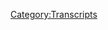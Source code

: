 {{DEFAULTSORT:
    #_TRANSCRIPT_0384:January 3, 2020
}}{{Transcript
    | title         = [[384: January 3, 2020]]
    | caption       = [https://knowledgefight.libsyn.com/knowledge-fight-january-3-2020 Listen to this episode on Libsyn]
    | episodeNumber = [[384: January 3, 2020|384]]
    | length        = 02:57:14
}}

{{MessageBox
    | header     = Warning: Bot Generated Content
    | text       = This transcript was automatically generated by transcription software and likely contains many mistakes and misattributions. Please check the audio for definitive quotes, attribution, and context.
    | image      = N3yvass4myg91.webp
    | imagewidth = 50px
    | id         = warning
}}

{{TranscriptBlock
    | name      = Unknown Speaker
    | timestamp = 00:00:00.000
    | text      = I'm sick of them posing as if they're the good guys, saying, we are the bad guys, knowledge
}}

{{TranscriptBlock
    | name      = Unknown Speaker
    | timestamp = 00:00:23.559
    | text      = fight, knowledge fight, I'm sick of them posing as if they're the good guys, saying, we are
}}

{{TranscriptBlock
    | name      = Unknown Speaker
    | timestamp = 00:00:43.560
    | text      = the bad guys, and what is their real
}}

{{TranscriptBlock
    | name      = Unknown Speaker
    | timestamp = 00:00:52.020
    | text      = I love your work, Knowledge Fight, knowledgefight.com.
}}

{{TranscriptBlock
    | name      = Unknown Speaker
    | timestamp = 00:00:58.659
    | text      = I love you.
}}

{{TranscriptBlock
    | name      = Unknown Speaker
    | timestamp = 00:00:59.500
    | text      = Hey everybody, welcome back to Knowledge Fight.
}}

{{TranscriptBlock
    | name      = Unknown Speaker
    | timestamp = 00:01:01.200
    | text      = I'm Dan.
}}

{{TranscriptBlock
    | name      = Unknown Speaker
    | timestamp = 00:01:02.039
    | text      = I'm Jordan.
}}

{{TranscriptBlock
    | name      = Unknown Speaker
    | timestamp = 00:01:02.880
    | text      = We're a couple dudes, like to sit around,
}}

{{TranscriptBlock
    | name      = Unknown Speaker
    | timestamp = 00:01:03.700
    | text      = drink novelty beverages,
}}

{{TranscriptBlock
    | name      = Unknown Speaker
    | timestamp = 00:01:04.540
    | text      = and talk a little bit about Alex Jones.
}}

{{TranscriptBlock
    | name      = Unknown Speaker
    | timestamp = 00:01:06.780
    | text      = Indeed we are, Dan.
}}

{{TranscriptBlock
    | name      = Unknown Speaker
    | timestamp = 00:01:08.000
    | text      = Jordan.
}}

{{TranscriptBlock
    | name      = Unknown Speaker
    | timestamp = 00:01:08.840
    | text      = Dan.
}}

{{TranscriptBlock
    | name      = Unknown Speaker
    | timestamp = 00:01:09.659
    | text      = Jordan.
}}

{{TranscriptBlock
    | name      = Unknown Speaker
    | timestamp = 00:01:10.500
    | text      = How was your first experience
}}

{{TranscriptBlock
    | name      = Unknown Speaker
    | timestamp = 00:01:11.620
    | text      = with weed being legal in Illinois?
}}

{{TranscriptBlock
    | name      = Unknown Speaker
    | timestamp = 00:01:14.700
    | text      = Well, weed became legal on the first of January,
}}

{{TranscriptBlock
    | name      = Unknown Speaker
    | timestamp = 00:01:18.900
    | text      = and that evening I got a text from a friend,
}}

{{TranscriptBlock
    | name      = Unknown Speaker
    | timestamp = 00:01:21.620
    | text      = I don't know, I don't remember who it was.
}}

{{TranscriptBlock
    | name      = Unknown Speaker
    | timestamp = 00:01:22.900
    | text      = I think it was Jordan, sent me a text
}}

{{TranscriptBlock
    | name      = Unknown Speaker
    | timestamp = 00:01:25.299
    | text      = that he wanted to go down to the dispensary
}}

{{TranscriptBlock
    | name      = Unknown Speaker
    | timestamp = 00:01:28.299
    | text      = on the second of January.
}}

{{TranscriptBlock
    | name      = Unknown Speaker
    | timestamp = 00:01:30.140
    | text      = Why not?
}}

{{TranscriptBlock
    | name      = Unknown Speaker
    | timestamp = 00:01:30.980
    | text      = And I thought, hey, I don't smoke weed, why not?
}}

{{TranscriptBlock
    | name      = Unknown Speaker
    | timestamp = 00:01:33.659
    | text      = Which is a stupid decision.
}}

{{TranscriptBlock
    | name      = Unknown Speaker
    | timestamp = 00:01:34.980
    | text      = Yeah, what, were you busy?
}}

{{TranscriptBlock
    | name      = Unknown Speaker
    | timestamp = 00:01:36.219
    | text      = No, not really.
}}

{{TranscriptBlock
    | name      = Unknown Speaker
    | timestamp = 00:01:37.140
    | text      = So we went down there and it was an interesting time.
}}

{{TranscriptBlock
    | name      = Unknown Speaker
    | timestamp = 00:01:40.939
    | text      = It was a bit of a long line,
}}

{{TranscriptBlock
    | name      = Unknown Speaker
    | timestamp = 00:01:42.459
    | text      = but very professional process.
}}

{{TranscriptBlock
    | name      = Unknown Speaker
    | timestamp = 00:01:44.219
    | text      = It really was.
}}

{{TranscriptBlock
    | name      = Unknown Speaker
    | timestamp = 00:01:45.260
    | text      = It was pretty smooth considering it was the second day
}}

{{TranscriptBlock
    | name      = Unknown Speaker
    | timestamp = 00:01:48.040
    | text      = they were in operation.
}}

{{TranscriptBlock
    | name      = Unknown Speaker
    | timestamp = 00:01:49.579
    | text      = I got a couple of gummies and seeing if it helps with sleep.
}}

{{TranscriptBlock
    | name      = Unknown Speaker
    | timestamp = 00:01:53.579
    | text      = How have the gummies worked for you?
}}

{{TranscriptBlock
    | name      = Unknown Speaker
    | timestamp = 00:01:54.819
    | text      = So far, the results are inconclusive.
}}

{{TranscriptBlock
    | name      = Unknown Speaker
    | timestamp = 00:01:57.579
    | text      = Seems like it's helping a little bit,
}}

{{TranscriptBlock
    | name      = Unknown Speaker
    | timestamp = 00:01:58.900
    | text      = but I'm not entirely sure if that's the placebo effect
}}

{{TranscriptBlock
    | name      = Unknown Speaker
    | timestamp = 00:02:01.739
    | text      = or whatever, but I don't know, it's interesting.
}}

{{TranscriptBlock
    | name      = Unknown Speaker
    | timestamp = 00:02:05.180
    | text      = Yeah, I think my ability to metabolize things
}}

{{TranscriptBlock
    | name      = Unknown Speaker
    | timestamp = 00:02:10.060
    | text      = is a little bit rough because they said
}}

{{TranscriptBlock
    | name      = Unknown Speaker
    | timestamp = 00:02:11.539
    | text      = that the average dose for the gummies
}}

{{TranscriptBlock
    | name      = Unknown Speaker
    | timestamp = 00:02:14.300
    | text      = was like a half of one.
}}

{{TranscriptBlock
    | name      = Unknown Speaker
    | timestamp = 00:02:15.860
    | text      = That's what the people at the place said, yes.
}}

{{TranscriptBlock
    | name      = Unknown Speaker
    | timestamp = 00:02:18.219
    | text      = Yeah, yeah, yeah, I ate two and it barely registered.
}}

{{TranscriptBlock
    | name      = Unknown Speaker
    | timestamp = 00:02:23.340
    | text      = Like, it was bad.
}}

{{TranscriptBlock
    | name      = Unknown Speaker
    | timestamp = 00:02:24.819
    | text      = Well, you may have a problem.
}}

{{TranscriptBlock
    | name      = Unknown Speaker
    | timestamp = 00:02:25.819
    | text      = I may have an issue.
}}

{{TranscriptBlock
    | name      = Unknown Speaker
    | timestamp = 00:02:27.020
    | text      = There might be, that might be on my end, not theirs.
}}

{{TranscriptBlock
    | name      = Unknown Speaker
    | timestamp = 00:02:29.819
    | text      = Luckily for me, I have almost no interest
}}

{{TranscriptBlock
    | name      = Unknown Speaker
    | timestamp = 00:02:32.879
    | text      = in using any of this stuff to get high, per se,
}}

{{TranscriptBlock
    | name      = Unknown Speaker
    | timestamp = 00:02:35.780
    | text      = so I don't really even care.
}}

{{TranscriptBlock
    | name      = Unknown Speaker
    | timestamp = 00:02:37.819
    | text      = Sure, sure, of course not. About your troubles.
}}

{{TranscriptBlock
    | name      = Unknown Speaker
    | timestamp = 00:02:39.659
    | text      = Oh.
}}

{{TranscriptBlock
    | name      = Unknown Speaker
    | timestamp = 00:02:41.740
    | text      = Your little pissant concerns about,
}}

{{TranscriptBlock
    | name      = Unknown Speaker
    | timestamp = 00:02:45.259
    | text      = oh, I took two and I didn't get two bugs.
}}

{{TranscriptBlock
    | name      = Unknown Speaker
    | timestamp = 00:02:47.219
    | text      = I was just, I was just sharing.
}}

{{TranscriptBlock
    | name      = Unknown Speaker
    | timestamp = 00:02:49.219
    | text      = I know, I appreciate your insight.
}}

{{TranscriptBlock
    | name      = Unknown Speaker
    | timestamp = 00:02:50.060
    | text      = I'm just sharing my feelings.
}}

{{TranscriptBlock
    | name      = Unknown Speaker
    | timestamp = 00:02:52.460
    | text      = Yeah, it's super interesting.
}}

{{TranscriptBlock
    | name      = Unknown Speaker
    | timestamp = 00:02:55.379
    | text      = I don't know, we'll see what happens.
}}

{{TranscriptBlock
    | name      = Unknown Speaker
    | timestamp = 00:02:56.979
    | text      = Yeah, it is, it was surprising.
}}

{{TranscriptBlock
    | name      = Unknown Speaker
    | timestamp = 00:02:59.979
    | text      = I've never waited four hours for weed before,
}}

{{TranscriptBlock
    | name      = Unknown Speaker
    | timestamp = 00:03:02.979
    | text      = so it was a little weird.
}}

{{TranscriptBlock
    | name      = Unknown Speaker
    | timestamp = 00:03:04.539
    | text      = It wasn't that long and they allowed you to,
}}

{{TranscriptBlock
    | name      = Unknown Speaker
    | timestamp = 00:03:07.699
    | text      = like, it had a really interesting setup
}}

{{TranscriptBlock
    | name      = Unknown Speaker
    | timestamp = 00:03:09.340
    | text      = where you would sign in and then they would text you
}}

{{TranscriptBlock
    | name      = Unknown Speaker
    | timestamp = 00:03:12.139
    | text      = when you were, it was ready for you to come to be let in.
}}

{{TranscriptBlock
    | name      = Unknown Speaker
    | timestamp = 00:03:15.419
    | text      = That was brilliant, I enjoyed that a lot.
}}

{{TranscriptBlock
    | name      = Unknown Speaker
    | timestamp = 00:03:17.219
    | text      = You know, you and I left and we had brunch
}}

{{TranscriptBlock
    | name      = Unknown Speaker
    | timestamp = 00:03:18.780
    | text      = and wandered around Andersonville neighborhood.
}}

{{TranscriptBlock
    | name      = Unknown Speaker
    | timestamp = 00:03:22.300
    | text      = It was wonderful.
}}

{{TranscriptBlock
    | name      = Unknown Speaker
    | timestamp = 00:03:23.139
    | text      = Yeah, it wasn't like you were standing there
}}

{{TranscriptBlock
    | name      = Unknown Speaker
    | timestamp = 00:03:25.300
    | text      = waiting for four hours, which would have been
}}

{{TranscriptBlock
    | name      = Unknown Speaker
    | timestamp = 00:03:27.259
    | text      = a deal breaker for me.
}}

{{TranscriptBlock
    | name      = Unknown Speaker
    | timestamp = 00:03:28.180
    | text      = Yeah, yeah, yeah, yeah.
}}

{{TranscriptBlock
    | name      = Unknown Speaker
    | timestamp = 00:03:29.020
    | text      = It absolutely would have been a no-go.
}}

{{TranscriptBlock
    | name      = Unknown Speaker
    | timestamp = 00:03:30.460
    | text      = I was already ready to leave anyways
}}

{{TranscriptBlock
    | name      = Unknown Speaker
    | timestamp = 00:03:32.419
    | text      = and we had already waited three hours.
}}

{{TranscriptBlock
    | name      = Unknown Speaker
    | timestamp = 00:03:33.780
    | text      = Yeah, that's true.
}}

{{TranscriptBlock
    | name      = Unknown Speaker
    | timestamp = 00:03:34.620
    | text      = I was like, fuck this noise, eh, but whatever.
}}

{{TranscriptBlock
    | name      = Unknown Speaker
    | timestamp = 00:03:36.539
    | text      = Yeah, so anyway, I don't know,
}}

{{TranscriptBlock
    | name      = Unknown Speaker
    | timestamp = 00:03:37.939
    | text      = I don't have a ton of thoughts about that,
}}

{{TranscriptBlock
    | name      = Unknown Speaker
    | timestamp = 00:03:39.060
    | text      = but I do know a lot about Alex Jones.
}}

{{TranscriptBlock
    | name      = Unknown Speaker
    | timestamp = 00:03:40.939
    | text      = And I don't know anything about either, yeah.
}}

{{TranscriptBlock
    | name      = Unknown Speaker
    | timestamp = 00:03:44.419
    | text      = So Jordan, today we have an episode to do that,
}}

{{TranscriptBlock
    | name      = Unknown Speaker
    | timestamp = 00:03:48.300
    | text      = I'm not entirely positive that I am wanting to do.
}}

{{TranscriptBlock
    | name      = Unknown Speaker
    | timestamp = 00:03:51.259
    | text      = I don't want to just, I want to get out of the present day.
}}

{{TranscriptBlock
    | name      = Unknown Speaker
    | timestamp = 00:03:54.060
    | text      = Right, yeah, well, I mean, me too.
}}

{{TranscriptBlock
    | name      = Unknown Speaker
    | timestamp = 00:03:55.740
    | text      = I keep for many different reasons.
}}

{{TranscriptBlock
    | name      = Unknown Speaker
    | timestamp = 00:03:57.180
    | text      = I keep having like, well, we've done a bunch of
}}

{{TranscriptBlock
    | name      = Unknown Speaker
    | timestamp = 00:04:01.740
    | text      = present day episodes, time to go do something else.
}}

{{TranscriptBlock
    | name      = Unknown Speaker
    | timestamp = 00:04:04.139
    | text      = Right.
}}

{{TranscriptBlock
    | name      = Unknown Speaker
    | timestamp = 00:04:04.979
    | text      = And then something will happen in the world
}}

{{TranscriptBlock
    | name      = Unknown Speaker
    | timestamp = 00:04:06.060
    | text      = like Alex's deposition will happen or, you know,
}}

{{TranscriptBlock
    | name      = Unknown Speaker
    | timestamp = 00:04:08.819
    | text      = it'll come out that he lost $100,000 in fees to the court.
}}

{{TranscriptBlock
    | name      = Unknown Speaker
    | timestamp = 00:04:13.219
    | text      = Or Trump goes ahead and assassinates a guy.
}}

{{TranscriptBlock
    | name      = Unknown Speaker
    | timestamp = 00:04:16.339
    | text      = Okay, well there, that one is probably something to cover.
}}

{{TranscriptBlock
    | name      = Unknown Speaker
    | timestamp = 00:04:19.180
    | text      = Right, so these things keep happening and you,
}}

{{TranscriptBlock
    | name      = Unknown Speaker
    | timestamp = 00:04:21.420
    | text      = like I can't not cover it.
}}

{{TranscriptBlock
    | name      = Unknown Speaker
    | timestamp = 00:04:23.139
    | text      = It'd be outside of the public's interest.
}}

{{TranscriptBlock
    | name      = Unknown Speaker
    | timestamp = 00:04:24.860
    | text      = Right, right, right, right.
}}

{{TranscriptBlock
    | name      = Unknown Speaker
    | timestamp = 00:04:25.699
    | text      = And so, and hey, I'm not sitting here complaining
}}

{{TranscriptBlock
    | name      = Unknown Speaker
    | timestamp = 00:04:28.779
    | text      = and like, I'm forced to be in the present day.
}}

{{TranscriptBlock
    | name      = Unknown Speaker
    | timestamp = 00:04:30.740
    | text      = It's just, it is a slog a little bit.
}}

{{TranscriptBlock
    | name      = Unknown Speaker
    | timestamp = 00:04:33.860
    | text      = Absolutely.
}}

{{TranscriptBlock
    | name      = Unknown Speaker
    | timestamp = 00:04:34.699
    | text      = And I think it probably is for the listeners too
}}

{{TranscriptBlock
    | name      = Unknown Speaker
    | timestamp = 00:04:36.300
    | text      = and I apologize about that.
}}

{{TranscriptBlock
    | name      = Unknown Speaker
    | timestamp = 00:04:37.579
    | text      = And as soon as we have a chance to do an episode
}}

{{TranscriptBlock
    | name      = Unknown Speaker
    | timestamp = 00:04:40.139
    | text      = that is not the present day, I promise you,
}}

{{TranscriptBlock
    | name      = Unknown Speaker
    | timestamp = 00:04:42.060
    | text      = we will do one. ASAP, yeah.
}}

{{TranscriptBlock
    | name      = Unknown Speaker
    | timestamp = 00:04:43.540
    | text      = But unfortunately, you know,
}}

{{TranscriptBlock
    | name      = Unknown Speaker
    | timestamp = 00:04:44.620
    | text      = we gotta keep up with this stuff
}}

{{TranscriptBlock
    | name      = Unknown Speaker
    | timestamp = 00:04:45.860
    | text      = because there's developing situations
}}

{{TranscriptBlock
    | name      = Unknown Speaker
    | timestamp = 00:04:47.980
    | text      = and Alex's positions on them are interesting to note.
}}

{{TranscriptBlock
    | name      = Unknown Speaker
    | timestamp = 00:04:51.980
    | text      = Yeah, generally speaking when historians will look back
}}

{{TranscriptBlock
    | name      = Unknown Speaker
    | timestamp = 00:04:55.899
    | text      = and say this was where World War II started.
}}

{{TranscriptBlock
    | name      = Unknown Speaker
    | timestamp = 00:04:57.740
    | text      = They will not be talking about Alex Jones.
}}

{{TranscriptBlock
    | name      = Unknown Speaker
    | timestamp = 00:04:59.579
    | text      = They will not be talking about Alex Jones.
}}

{{TranscriptBlock
    | name      = Unknown Speaker
    | timestamp = 00:05:01.180
    | text      = I highly doubt that.
}}

{{TranscriptBlock
    | name      = Unknown Speaker
    | timestamp = 00:05:02.300
    | text      = But we will.
}}

{{TranscriptBlock
    | name      = Unknown Speaker
    | timestamp = 00:05:03.139
    | text      = Yes.
}}

{{TranscriptBlock
    | name      = Unknown Speaker
    | timestamp = 00:05:04.259
    | text      = And before we get to that today,
}}

{{TranscriptBlock
    | name      = Unknown Speaker
    | timestamp = 00:05:05.660
    | text      = we gotta take a little moment, Jordan,
}}

{{TranscriptBlock
    | name      = Unknown Speaker
    | timestamp = 00:05:06.740
    | text      = to say thank you to some folks who have signed up
}}

{{TranscriptBlock
    | name      = Unknown Speaker
    | timestamp = 00:05:08.339
    | text      = and are supporting the show.
}}

{{TranscriptBlock
    | name      = Unknown Speaker
    | timestamp = 00:05:09.540
    | text      = So first, Vero Headhunter Tom, T-H-O-M,
}}

{{TranscriptBlock
    | name      = Unknown Speaker
    | timestamp = 00:05:13.139
    | text      = thank you so much, you're now a policy wonk.
}}

{{TranscriptBlock
    | name      = Unknown Speaker
    | timestamp = 00:05:14.939
    | text      = I'm a policy wonk.
}}

{{TranscriptBlock
    | name      = Unknown Speaker
    | timestamp = 00:05:15.779
    | text      = Thank you very much, Vero Headhunter Tom.
}}

{{TranscriptBlock
    | name      = Unknown Speaker
    | timestamp = 00:05:18.500
    | text      = Thank you so much.
}}

{{TranscriptBlock
    | name      = Unknown Speaker
    | timestamp = 00:05:19.339
    | text      = Next, Shane, thank you so much,
}}

{{TranscriptBlock
    | name      = Unknown Speaker
    | timestamp = 00:05:20.339
    | text      = you're now a policy wonk.
}}

{{TranscriptBlock
    | name      = Unknown Speaker
    | timestamp = 00:05:21.459
    | text      = I'm a policy wonk.
}}

{{TranscriptBlock
    | name      = Unknown Speaker
    | timestamp = 00:05:22.300
    | text      = Thank you, Vero Headhunter Shane.
}}

{{TranscriptBlock
    | name      = Unknown Speaker
    | timestamp = 00:05:24.660
    | text      = Thank you so much.
}}

{{TranscriptBlock
    | name      = Unknown Speaker
    | timestamp = 00:05:25.500
    | text      = Is that the right?
}}

{{TranscriptBlock
    | name      = Unknown Speaker
    | timestamp = 00:05:26.579
    | text      = No.
}}

{{TranscriptBlock
    | name      = Unknown Speaker
    | timestamp = 00:05:27.420
    | text      = No, okay.
}}

{{TranscriptBlock
    | name      = Unknown Speaker
    | timestamp = 00:05:28.240
    | text      = Next, Knox, N-O-X, thank you so much,
}}

{{TranscriptBlock
    | name      = Unknown Speaker
    | timestamp = 00:05:30.139
    | text      = you're now a policy wonk.
}}

{{TranscriptBlock
    | name      = Unknown Speaker
    | timestamp = 00:05:31.180
    | text      = I'm a policy wonk.
}}

{{TranscriptBlock
    | name      = Unknown Speaker
    | timestamp = 00:05:32.379
    | text      = Thank you Knox.
}}

{{TranscriptBlock
    | name      = Unknown Speaker
    | timestamp = 00:05:33.220
    | text      = Thank you Knox.
}}

{{TranscriptBlock
    | name      = Unknown Speaker
    | timestamp = 00:05:34.060
    | text      = Next, Kylo, thank you so much,
}}

{{TranscriptBlock
    | name      = Unknown Speaker
    | timestamp = 00:05:35.060
    | text      = you are now a policy wonk.
}}

{{TranscriptBlock
    | name      = Unknown Speaker
    | timestamp = 00:05:36.339
    | text      = I'm a policy wonk.
}}

{{TranscriptBlock
    | name      = Unknown Speaker
    | timestamp = 00:05:37.439
    | text      = Thank you, Kylo.
}}

{{TranscriptBlock
    | name      = Unknown Speaker
    | timestamp = 00:05:38.279
    | text      = Thank you so much.
}}

{{TranscriptBlock
    | name      = Unknown Speaker
    | timestamp = 00:05:40.079
    | text      = Next, Stephanie.
}}

{{TranscriptBlock
    | name      = Unknown Speaker
    | timestamp = 00:05:41.160
    | text      = Thank you so much, you are now a Policy Wonk.
}}

{{TranscriptBlock
    | name      = Unknown Speaker
    | timestamp = 00:05:42.699
    | text      = I'm a Policy Wonk.
}}

{{TranscriptBlock
    | name      = Unknown Speaker
    | timestamp = 00:05:43.839
    | text      = Thanks Stephanie.
}}

{{TranscriptBlock
    | name      = Unknown Speaker
    | timestamp = 00:05:44.680
    | text      = Next, the Alex Jones dollop.
}}

{{TranscriptBlock
    | name      = Unknown Speaker
    | timestamp = 00:05:46.399
    | text      = Thank you so much, you are now a Policy Wonk.
}}

{{TranscriptBlock
    | name      = Unknown Speaker
    | timestamp = 00:05:48.079
    | text      = I'm a Policy Wonk.
}}

{{TranscriptBlock
    | name      = Unknown Speaker
    | timestamp = 00:05:49.220
    | text      = Thanks Alex Jones dollop.
}}

{{TranscriptBlock
    | name      = Unknown Speaker
    | timestamp = 00:05:50.560
    | text      = Thanks Dylan, thank you so much, you are now a Policy Wonk.
}}

{{TranscriptBlock
    | name      = Unknown Speaker
    | timestamp = 00:05:53.079
    | text      = I'm a Policy Wonk.
}}

{{TranscriptBlock
    | name      = Unknown Speaker
    | timestamp = 00:05:54.100
    | text      = Thanks Dylan.
}}

{{TranscriptBlock
    | name      = Unknown Speaker
    | timestamp = 00:05:54.759
    | text      = Thanks Dylan.
}}

{{TranscriptBlock
    | name      = Unknown Speaker
    | timestamp = 00:05:55.519
    | text      = And then finally, Hannah.
}}

{{TranscriptBlock
    | name      = Unknown Speaker
    | timestamp = 00:05:56.740
    | text      = Thank you so much, you are now a Policy Wonk.
}}

{{TranscriptBlock
    | name      = Unknown Speaker
    | timestamp = 00:05:58.980
    | text      = I'm a Policy Wonk.
}}

{{TranscriptBlock
    | name      = Unknown Speaker
    | timestamp = 00:05:59.980
    | text      = Thank you, Hannah.
}}

{{TranscriptBlock
    | name      = Unknown Speaker
    | timestamp = 00:06:00.800
    | text      = Yes, thank you very much, Hannah.
}}

{{TranscriptBlock
    | name      = Unknown Speaker
    | timestamp = 00:06:02.360
    | text      = And if you're out there listening,
}}

{{TranscriptBlock
    | name      = Unknown Speaker
    | timestamp = 00:06:03.439
    | text      = you're thinking, hey, I enjoyed the show.
}}

{{TranscriptBlock
    | name      = Unknown Speaker
    | timestamp = 00:06:04.860
    | text      = I'd like to sign up and support what they do.
}}

{{TranscriptBlock
    | name      = Unknown Speaker
    | timestamp = 00:06:07.399
    | text      = you can do that by going to our website, knowledge, fight.com,
}}

{{TranscriptBlock
    | name      = Unknown Speaker
    | timestamp = 00:06:09.800
    | text      = clicking the button that says sports show. We would appreciate it.
}}

{{TranscriptBlock
    | name      = Unknown Speaker
    | timestamp = 00:06:11.959
    | text      = It'd be extremely helpful. Yeah. So, uh,
}}

{{TranscriptBlock
    | name      = Unknown Speaker
    | timestamp = 00:06:14.480
    | text      = today is episode that we're going over is January 3rd, uh, 2020 episode of
}}

{{TranscriptBlock
    | name      = Unknown Speaker
    | timestamp = 00:06:19.439
    | text      = 2020. Hey,
}}

{{TranscriptBlock
    | name      = Unknown Speaker
    | timestamp = 00:06:24.800
    | text      = it's 2020 is already shit. It's Friday of last week.
}}

{{TranscriptBlock
    | name      = Unknown Speaker
    | timestamp = 00:06:28.800
    | text      = And so the day after Trump, uh, ordered, uh,
}}

{{TranscriptBlock
    | name      = Unknown Speaker
    | timestamp = 00:06:31.920
    | text      = or the strike to take out Suleimani, uh,
}}

{{TranscriptBlock
    | name      = Unknown Speaker
    | timestamp = 00:06:35.480
    | text      = and we'll get into some of that a little bit. Uh, but before we do,
}}

{{TranscriptBlock
    | name      = Unknown Speaker
    | timestamp = 00:06:39.360
    | text      = here's an out of context drop from today's show.
}}

{{TranscriptBlock
    | name      = Unknown Speaker
    | timestamp = 00:06:41.680
    | text      = I'm Alex Jones and this is 2020 he's ripping off Barbara.
}}

{{TranscriptBlock
    | name      = Unknown Speaker
    | timestamp = 00:06:46.439
    | text      = Stop ads. I think Alex is going to do that every day. I believe that this is
}}

{{TranscriptBlock
    | name      = Unknown Speaker
    | timestamp = 00:06:50.680
    | text      = Alex Jones. This is 2020. What a Dick. Uh, that's lame.
}}

{{TranscriptBlock
    | name      = Unknown Speaker
    | timestamp = 00:06:55.240
    | text      = So before we get into today's show,
}}

{{TranscriptBlock
    | name      = Unknown Speaker
    | timestamp = 00:06:57.000
    | text      = I want to give a little bit of a disclaimer. Uh,
}}

{{TranscriptBlock
    | name      = Unknown Speaker
    | timestamp = 00:06:59.720
    | text      = I'm not an expert in geopolitics.
}}

{{TranscriptBlock
    | name      = Unknown Speaker
    | timestamp = 00:07:01.759
    | text      = I can really only go on the information that's available and I can find,
}}

{{TranscriptBlock
    | name      = Unknown Speaker
    | timestamp = 00:07:04.959
    | text      = which is often times limited,
}}

{{TranscriptBlock
    | name      = Unknown Speaker
    | timestamp = 00:07:06.480
    | text      = particularly in the case of evolving and ongoing situations.
}}

{{TranscriptBlock
    | name      = Unknown Speaker
    | timestamp = 00:07:10.160
    | text      = Some potentially major events unfolded over the course of the last week.
}}

{{TranscriptBlock
    | name      = Unknown Speaker
    | timestamp = 00:07:13.360
    | text      = And though those things will come up on this episode,
}}

{{TranscriptBlock
    | name      = Unknown Speaker
    | timestamp = 00:07:15.720
    | text      = I want to express that I'm going to try my best to stay away from over analyzing
}}

{{TranscriptBlock
    | name      = Unknown Speaker
    | timestamp = 00:07:20.279
    | text      = things too much since that would probably be a little bit irresponsible of
}}

{{TranscriptBlock
    | name      = Unknown Speaker
    | timestamp = 00:07:23.839
    | text      = someone like me to do.
}}

{{TranscriptBlock
    | name      = Unknown Speaker
    | timestamp = 00:07:25.480
    | text      = There are many other great places where that kind of work is being done by far
}}

{{TranscriptBlock
    | name      = Unknown Speaker
    | timestamp = 00:07:28.600
    | text      = more competent hands.
}}

{{TranscriptBlock
    | name      = Unknown Speaker
    | timestamp = 00:07:29.560
    | text      = And I would encourage people to rely on those sources for more nuanced
}}

{{TranscriptBlock
    | name      = Unknown Speaker
    | timestamp = 00:07:33.079
    | text      = discussion of the geopolitical scene.
}}

{{TranscriptBlock
    | name      = Unknown Speaker
    | timestamp = 00:07:35.560
    | text      = I don't know what Iran is going to do to respond and I don't want to speculate
}}

{{TranscriptBlock
    | name      = Unknown Speaker
    | timestamp = 00:07:39.519
    | text      = since that could easily veer off track into you and I playing guessing games.
}}

{{TranscriptBlock
    | name      = Unknown Speaker
    | timestamp = 00:07:43.800
    | text      = It's not productive. Yeah. That being said,
}}

{{TranscriptBlock
    | name      = Unknown Speaker
    | timestamp = 00:07:46.759
    | text      = I want to offer two very strong positions that I hold and that are probably best
}}

{{TranscriptBlock
    | name      = Unknown Speaker
    | timestamp = 00:07:50.920
    | text      = to acknowledge up top before we get into anything. And after I say this,
}}

{{TranscriptBlock
    | name      = Unknown Speaker
    | timestamp = 00:07:54.040
    | text      = you're welcome to speak your piece as well. Jordan, your position. All right.
}}

{{TranscriptBlock
    | name      = Unknown Speaker
    | timestamp = 00:07:57.920
    | text      = The first is that I am absolutely categorically opposed to a war with Iran and
}}

{{TranscriptBlock
    | name      = Unknown Speaker
    | timestamp = 00:08:02.480
    | text      = I'm equally opposed to the actions that make such a war more likely.
}}

{{TranscriptBlock
    | name      = Unknown Speaker
    | timestamp = 00:08:06.560
    | text      = I understand that many would see the invasion of a U S embassy in Iraq as
}}

{{TranscriptBlock
    | name      = Unknown Speaker
    | timestamp = 00:08:10.240
    | text      = grounds for a response.
}}

{{TranscriptBlock
    | name      = Unknown Speaker
    | timestamp = 00:08:11.560
    | text      = And I understand that position of where that's coming from,
}}

{{TranscriptBlock
    | name      = Unknown Speaker
    | timestamp = 00:08:14.439
    | text      = but I think that this level of response seems way out of proportion and reckless.
}}

{{TranscriptBlock
    | name      = Unknown Speaker
    | timestamp = 00:08:18.839
    | text      = Second from everything I've read on the subject,
}}

{{TranscriptBlock
    | name      = Unknown Speaker
    | timestamp = 00:08:21.079
    | text      = Trump crossed a very serious line by killing Suleimani in that Suleimani was an
}}

{{TranscriptBlock
    | name      = Unknown Speaker
    | timestamp = 00:08:25.519
    | text      = official of the Iranian government.
}}

{{TranscriptBlock
    | name      = Unknown Speaker
    | timestamp = 00:08:27.839
    | text      = This is an official of a sovereign government who Trump has openly admitted he
}}

{{TranscriptBlock
    | name      = Unknown Speaker
    | timestamp = 00:08:31.199
    | text      = ordered the assassination of, which is a really fucked up thought.
}}

{{TranscriptBlock
    | name      = Unknown Speaker
    | timestamp = 00:08:35.360
    | text      = I have some discomfort with the idea of drone warfare generally speaking,
}}

{{TranscriptBlock
    | name      = Unknown Speaker
    | timestamp = 00:08:38.720
    | text      = but when it's being used to commit political assassinations on government figures
}}

{{TranscriptBlock
    | name      = Unknown Speaker
    | timestamp = 00:08:42.399
    | text      = within countries that we are not at war with, it is a very serious matter.
}}

{{TranscriptBlock
    | name      = Unknown Speaker
    | timestamp = 00:08:47.320
    | text      = In an article in the Atlantic, Ona Hathaway,
}}

{{TranscriptBlock
    | name      = Unknown Speaker
    | timestamp = 00:08:49.600
    | text      = a professor of international law at Yale law school opined that the strike to
}}

{{TranscriptBlock
    | name      = Unknown Speaker
    | timestamp = 00:08:54.000
    | text      = kill Suleimani was a breach, not only of our constitution,
}}

{{TranscriptBlock
    | name      = Unknown Speaker
    | timestamp = 00:08:57.200
    | text      = but also international law because Trump did not inform Congress,
}}

{{TranscriptBlock
    | name      = Unknown Speaker
    | timestamp = 00:09:01.080
    | text      = nor did he approach the UN security council before making this decision.
}}

{{TranscriptBlock
    | name      = Unknown Speaker
    | timestamp = 00:09:04.879
    | text      = These problems could be resolved if the attack was done to stop an imminent
}}

{{TranscriptBlock
    | name      = Unknown Speaker
    | timestamp = 00:09:08.480
    | text      = attack, which secretary of state Mike Pompeo has claimed,
}}

{{TranscriptBlock
    | name      = Unknown Speaker
    | timestamp = 00:09:11.799
    | text      = but no one has produced any proof to support that assertion.
}}

{{TranscriptBlock
    | name      = Unknown Speaker
    | timestamp = 00:09:15.240
    | text      = It's my feeling that leaving aside how bad a guy Suleimani might have been or may
}}

{{TranscriptBlock
    | name      = Unknown Speaker
    | timestamp = 00:09:20.000
    | text      = have been probably was what Trump did was wrong and profoundly dangerous.
}}

{{TranscriptBlock
    | name      = Unknown Speaker
    | timestamp = 00:09:25.039
    | text      = Given all the information I have at my disposal,
}}

{{TranscriptBlock
    | name      = Unknown Speaker
    | timestamp = 00:09:26.960
    | text      = I don't see any gray area there and Trump's actions since the killing have only
}}

{{TranscriptBlock
    | name      = Unknown Speaker
    | timestamp = 00:09:31.000
    | text      = made me feel deeply concerned even more so.
}}

{{TranscriptBlock
    | name      = Unknown Speaker
    | timestamp = 00:09:34.440
    | text      = It's probably debatable if the assassination counts as an act of provocation that
}}

{{TranscriptBlock
    | name      = Unknown Speaker
    | timestamp = 00:09:38.720
    | text      = would justify Iran declaring war, for example.
}}

{{TranscriptBlock
    | name      = Unknown Speaker
    | timestamp = 00:09:41.360
    | text      = But what's not debatable is that after all of that,
}}

{{TranscriptBlock
    | name      = Unknown Speaker
    | timestamp = 00:09:43.799
    | text      = Trump took to Twitter and literally threatened to commit war crimes.
}}

{{TranscriptBlock
    | name      = Unknown Speaker
    | timestamp = 00:09:47.840
    | text      = He said, quote,
}}

{{TranscriptBlock
    | name      = Unknown Speaker
    | timestamp = 00:09:48.960
    | text      = let this serve as a warning that if Iran strikes any Americans or American assets,
}}

{{TranscriptBlock
    | name      = Unknown Speaker
    | timestamp = 00:09:53.080
    | text      = we've targeted 52 Iranian sites representing the 52 American,
}}

{{TranscriptBlock
    | name      = Unknown Speaker
    | timestamp = 00:09:57.240
    | text      = American hostages taken by Iran many years ago,
}}

{{TranscriptBlock
    | name      = Unknown Speaker
    | timestamp = 00:10:00.240
    | text      = some at a very high level and importance to Iran and the Iranian culture.
}}

{{TranscriptBlock
    | name      = Unknown Speaker
    | timestamp = 00:10:04.600
    | text      = And those targets and Iran itself will be hit very fast and very hard.
}}

{{TranscriptBlock
    | name      = Unknown Speaker
    | timestamp = 00:10:08.519
    | text      = The U S wants no more threats.
}}

{{TranscriptBlock
    | name      = Unknown Speaker
    | timestamp = 00:10:11.240
    | text      = The part about Iranian culture being targeted is a massive red flag.
}}

{{TranscriptBlock
    | name      = Unknown Speaker
    | timestamp = 00:10:15.480
    | text      = Targeting cultural sites is universally considered a war crime and not for
}}

{{TranscriptBlock
    | name      = Unknown Speaker
    | timestamp = 00:10:19.159
    | text      = nothing. The people you generally be killing by attacking cultural sites are
}}

{{TranscriptBlock
    | name      = Unknown Speaker
    | timestamp = 00:10:23.799
    | text      = non-combatants.
}}

{{TranscriptBlock
    | name      = Unknown Speaker
    | timestamp = 00:10:24.960
    | text      = So the very idea that a president would say something like this is absolutely
}}

{{TranscriptBlock
    | name      = Unknown Speaker
    | timestamp = 00:10:28.480
    | text      = unacceptable territory for us to be in the way Trump is behaving is villain
}}

{{TranscriptBlock
    | name      = Unknown Speaker
    | timestamp = 00:10:32.960
    | text      = shit. This is authoritarian level shit.
}}

{{TranscriptBlock
    | name      = Unknown Speaker
    | timestamp = 00:10:35.320
    | text      = And I just don't even know what to say about it.
}}

{{TranscriptBlock
    | name      = Unknown Speaker
    | timestamp = 00:10:37.799
    | text      = There's obviously more to this story than we know right now and putting singular
}}

{{TranscriptBlock
    | name      = Unknown Speaker
    | timestamp = 00:10:41.200
    | text      = blame on Trump, I think would be foolish.
}}

{{TranscriptBlock
    | name      = Unknown Speaker
    | timestamp = 00:10:43.440
    | text      = He's ultimately responsible for the decision,
}}

{{TranscriptBlock
    | name      = Unknown Speaker
    | timestamp = 00:10:45.720
    | text      = but I think it would be naive to think it was a decision that was made in a vacuum.
}}

{{TranscriptBlock
    | name      = Unknown Speaker
    | timestamp = 00:10:49.360
    | text      = So obviously advisors around and people steering him in directions,
}}

{{TranscriptBlock
    | name      = Unknown Speaker
    | timestamp = 00:10:52.879
    | text      = but for me to speculate on the precise aspect of that,
}}

{{TranscriptBlock
    | name      = Unknown Speaker
    | timestamp = 00:10:56.360
    | text      = I think at this point would be just that speculation. Right, right, right.
}}

{{TranscriptBlock
    | name      = Unknown Speaker
    | timestamp = 00:10:59.879
    | text      = One thing that strikes me is that I feel like Alex and I should be on the same
}}

{{TranscriptBlock
    | name      = Unknown Speaker
    | timestamp = 00:11:04.559
    | text      = page on this one.
}}

{{TranscriptBlock
    | name      = Unknown Speaker
    | timestamp = 00:11:06.120
    | text      = The fact that Trump would kill a government official from a state we're not at war
}}

{{TranscriptBlock
    | name      = Unknown Speaker
    | timestamp = 00:11:09.559
    | text      = with without notifying Congress should be everything Alex is against in an
}}

{{TranscriptBlock
    | name      = Unknown Speaker
    | timestamp = 00:11:13.919
    | text      = executive. Alex is an anti-war guy, or at least pretends to be.
}}

{{TranscriptBlock
    | name      = Unknown Speaker
    | timestamp = 00:11:17.960
    | text      = So it should be pretty clear as a case of Trump stepping way outside the bounds of
}}

{{TranscriptBlock
    | name      = Unknown Speaker
    | timestamp = 00:11:21.879
    | text      = acceptable action and doing things that tend to make war more likely, not less.
}}

{{TranscriptBlock
    | name      = Unknown Speaker
    | timestamp = 00:11:26.799
    | text      = This should be a slam dunk for Alex as a way to leave Trump.
}}

{{TranscriptBlock
    | name      = Unknown Speaker
    | timestamp = 00:11:30.039
    | text      = But I think we all know how this is going to go. Oh God, no.
}}

{{TranscriptBlock
    | name      = Unknown Speaker
    | timestamp = 00:11:33.440
    | text      = So these are sort of the positions that I'm coming in with and I don't want to
}}

{{TranscriptBlock
    | name      = Unknown Speaker
    | timestamp = 00:11:37.080
    | text      = necessarily litigate a lot of the like, but what about, right? No,
}}

{{TranscriptBlock
    | name      = Unknown Speaker
    | timestamp = 00:11:41.840
    | text      = no, the, the angles of it, I think leaving everything aside,
}}

{{TranscriptBlock
    | name      = Unknown Speaker
    | timestamp = 00:11:48.159
    | text      = this is not an acceptable action.
}}

{{TranscriptBlock
    | name      = Unknown Speaker
    | timestamp = 00:11:50.480
    | text      = And then the way Trump has behaved afterwards has made the action itself even
}}

{{TranscriptBlock
    | name      = Unknown Speaker
    | timestamp = 00:11:54.440
    | text      = worse. Yep. Um, and so I, I, I, I, that's,
}}

{{TranscriptBlock
    | name      = Unknown Speaker
    | timestamp = 00:11:58.759
    | text      = that's sort of the position I'm coming from. Uh, I mean, I,
}}

{{TranscriptBlock
    | name      = Unknown Speaker
    | timestamp = 00:12:03.039
    | text      = I suppose the only thing that I can say now, uh, that makes me feel,
}}

{{TranscriptBlock
    | name      = Unknown Speaker
    | timestamp = 00:12:08.000
    | text      = I guess, uh, sticking true to my principles is that, uh,
}}

{{TranscriptBlock
    | name      = Unknown Speaker
    | timestamp = 00:12:13.279
    | text      = W Obama and Trump should all be prosecuted for war crimes. Like, I guess,
}}

{{TranscriptBlock
    | name      = Unknown Speaker
    | timestamp = 00:12:18.320
    | text      = I guess there's no other way to make sense of this. Sure. You know, like it's,
}}

{{TranscriptBlock
    | name      = Unknown Speaker
    | timestamp = 00:12:22.919
    | text      = if we hadn't done anything,
}}

{{TranscriptBlock
    | name      = Unknown Speaker
    | timestamp = 00:12:24.279
    | text      = if we did something to prosecute W for his war crimes,
}}

{{TranscriptBlock
    | name      = Unknown Speaker
    | timestamp = 00:12:28.679
    | text      = maybe we wouldn't be here. Maybe. And we didn't do anything.
}}

{{TranscriptBlock
    | name      = Unknown Speaker
    | timestamp = 00:12:31.519
    | text      = And we've just allowed it to deteriorate. So, you know,
}}

{{TranscriptBlock
    | name      = Unknown Speaker
    | timestamp = 00:12:35.279
    | text      = our government should most of them be in jail. I guess that's that. Yeah.
}}

{{TranscriptBlock
    | name      = Unknown Speaker
    | timestamp = 00:12:39.919
    | text      = We've had how many, my life has been spent at war, right? You know,
}}

{{TranscriptBlock
    | name      = Unknown Speaker
    | timestamp = 00:12:44.919
    | text      = how many, how many opportunities have we had to,
}}

{{TranscriptBlock
    | name      = Unknown Speaker
    | timestamp = 00:12:47.759
    | text      = to do this and the extent to which we've given the executive branch carte
}}

{{TranscriptBlock
    | name      = Unknown Speaker
    | timestamp = 00:12:53.279
    | text      = blanche, uh,
}}

{{TranscriptBlock
    | name      = Unknown Speaker
    | timestamp = 00:12:54.799
    | text      = has led obviously to a situation where the mad king can do whatever he wants.
}}

{{TranscriptBlock
    | name      = Unknown Speaker
    | timestamp = 00:13:00.240
    | text      = This is a, this is the end point of what happened in,
}}

{{TranscriptBlock
    | name      = Unknown Speaker
    | timestamp = 00:13:04.559
    | text      = in W. It does feel that way. This is the logical conclusion of that. Yeah.
}}

{{TranscriptBlock
    | name      = Unknown Speaker
    | timestamp = 00:13:10.360
    | text      = Um, and, uh, like I said,
}}

{{TranscriptBlock
    | name      = Unknown Speaker
    | timestamp = 00:13:11.879
    | text      = I don't want to overanalyze stuff because I'm not, I'm not equipped to do that.
}}

{{TranscriptBlock
    | name      = Unknown Speaker
    | timestamp = 00:13:15.919
    | text      = I'm not, I am not, uh, I would be putting on airs,
}}

{{TranscriptBlock
    | name      = Unknown Speaker
    | timestamp = 00:13:20.879
    | text      = and I'd be pretending, uh, uh, some sort of capabilities that I don't have.
}}

{{TranscriptBlock
    | name      = Unknown Speaker
    | timestamp = 00:13:25.519
    | text      = So without getting too deep into anything until things come up along the way,
}}

{{TranscriptBlock
    | name      = Unknown Speaker
    | timestamp = 00:13:29.840
    | text      = I do want to say that this episode is a total mess, but honestly,
}}

{{TranscriptBlock
    | name      = Unknown Speaker
    | timestamp = 00:13:33.799
    | text      = only half of the situation, uh,
}}

{{TranscriptBlock
    | name      = Unknown Speaker
    | timestamp = 00:13:35.759
    | text      = that makes it a mess is because of what's going on with Iran.
}}

{{TranscriptBlock
    | name      = Unknown Speaker
    | timestamp = 00:13:39.080
    | text      = As you might expect on a day like this of international intrigue,
}}

{{TranscriptBlock
    | name      = Unknown Speaker
    | timestamp = 00:13:42.799
    | text      = Alex has Steve Pachannik on to get his expert opinion on things and that
}}

{{TranscriptBlock
    | name      = Unknown Speaker
    | timestamp = 00:13:47.000
    | text      = interview deteriorates into territory that even shocked me,
}}

{{TranscriptBlock
    | name      = Unknown Speaker
    | timestamp = 00:13:51.080
    | text      = which is saying a lot considering Steve's recent appearances on the show where
}}

{{TranscriptBlock
    | name      = Unknown Speaker
    | timestamp = 00:13:54.480
    | text      = he said that representative government should go away.
}}

{{TranscriptBlock
    | name      = Unknown Speaker
    | timestamp = 00:13:56.799
    | text      = Do process is stupid and that he was involved in the death of Yitzhak Rabin.
}}

{{TranscriptBlock
    | name      = Unknown Speaker
    | timestamp = 00:14:00.879
    | text      = Yeah, that one was, that one was a little bit, it takes a lot for Steve to shock me,
}}

{{TranscriptBlock
    | name      = Unknown Speaker
    | timestamp = 00:14:05.840
    | text      = but suffice it to say somehow he managed to do it. I'm surprised. Hold on.
}}

{{TranscriptBlock
    | name      = Unknown Speaker
    | timestamp = 00:14:10.679
    | text      = He's not claiming any involvement in the, no. Okay. Cause I really think he might.
}}

{{TranscriptBlock
    | name      = Unknown Speaker
    | timestamp = 00:14:15.399
    | text      = Not in the present day. Okay. Okay. Although he does say that he,
}}

{{TranscriptBlock
    | name      = Unknown Speaker
    | timestamp = 00:14:19.840
    | text      = repeatedly that he's, uh, he knew, uh,
}}

{{TranscriptBlock
    | name      = Unknown Speaker
    | timestamp = 00:14:23.279
    | text      = the Ayatollah Khomeini before personally. Yes. Okay. I gotcha.
}}

{{TranscriptBlock
    | name      = Unknown Speaker
    | timestamp = 00:14:27.240
    | text      = I've been to his house and that the Ayatollah Khomeini
}}

{{TranscriptBlock
    | name      = Unknown Speaker
    | timestamp = 00:14:32.360
    | text      = said that his son was stupid. Yeah. Yeah. Yeah. Yeah. Okay. All right.
}}

{{TranscriptBlock
    | name      = Unknown Speaker
    | timestamp = 00:14:36.559
    | text      = All right. It's an interesting, um, that's,
}}

{{TranscriptBlock
    | name      = Unknown Speaker
    | timestamp = 00:14:40.480
    | text      = that's fucking bonkers. Yeah, yes it is. Uh,
}}

{{TranscriptBlock
    | name      = Unknown Speaker
    | timestamp = 00:14:43.159
    | text      = but we'll get to that when he gets in and about the second hour for now,
}}

{{TranscriptBlock
    | name      = Unknown Speaker
    | timestamp = 00:14:46.519
    | text      = Alex starts the show off in a very weird way because this is giant news that's
}}

{{TranscriptBlock
    | name      = Unknown Speaker
    | timestamp = 00:14:50.879
    | text      = breaking. And a lot of the world is having conversations about, um,
}}

{{TranscriptBlock
    | name      = Unknown Speaker
    | timestamp = 00:14:55.240
    | text      = shades of 2003, right? Uh,
}}

{{TranscriptBlock
    | name      = Unknown Speaker
    | timestamp = 00:14:58.039
    | text      = people having conversations about what does this mean? Are there,
}}

{{TranscriptBlock
    | name      = Unknown Speaker
    | timestamp = 00:15:01.480
    | text      = is this legally justifiable in any way? Right. Um,
}}

{{TranscriptBlock
    | name      = Unknown Speaker
    | timestamp = 00:15:05.080
    | text      = so I'm going to go with, he's going to talk about the movie oblivion. No,
}}

{{TranscriptBlock
    | name      = Unknown Speaker
    | timestamp = 00:15:09.799
    | text      = no, this isn't 2013. Okay. He's forgotten about them. Okay.
}}

{{TranscriptBlock
    | name      = Unknown Speaker
    | timestamp = 00:15:12.799
    | text      = I just figured that's a great way to go. If you don't want to talk about this,
}}

{{TranscriptBlock
    | name      = Unknown Speaker
    | timestamp = 00:15:15.840
    | text      = you talk about oblivion.
}}

{{TranscriptBlock
    | name      = Unknown Speaker
    | timestamp = 00:15:17.039
    | text      = He's forgotten that that's a movie and now thinks it's a white paper. Okay.
}}

{{TranscriptBlock
    | name      = Unknown Speaker
    | timestamp = 00:15:21.639
    | text      = All right. That's real. Okay. Um, no, he starts out by bragging about how,
}}

{{TranscriptBlock
    | name      = Unknown Speaker
    | timestamp = 00:15:26.320
    | text      = he's getting a lot of traffic.
}}

{{TranscriptBlock
    | name      = Unknown Speaker
    | timestamp = 00:15:29.720
    | text      = The infowars servers are laboring right now
}}

{{TranscriptBlock
    | name      = Unknown Speaker
    | timestamp = 00:15:34.639
    | text      = under record traffic as the world
}}

{{TranscriptBlock
    | name      = Unknown Speaker
    | timestamp = 00:15:39.679
    | text      = tunes in to hear what myself and my guests are going to
}}

{{TranscriptBlock
    | name      = Unknown Speaker
    | timestamp = 00:15:44.539
    | text      = break down and say,
}}

{{TranscriptBlock
    | name      = Unknown Speaker
    | timestamp = 00:15:45.480
    | text      = and what callers to this broadcast are going to say about the historic
}}

{{TranscriptBlock
    | name      = Unknown Speaker
    | timestamp = 00:15:50.440
    | text      = incredibly bold move that we witnessed
}}

{{TranscriptBlock
    | name      = Unknown Speaker
    | timestamp = 00:15:55.080
    | text      = yesterday. So the president, so Alex starts out on a, on a pretty,
}}

{{TranscriptBlock
    | name      = Unknown Speaker
    | timestamp = 00:16:00.360
    | text      = uh, like, Hey, we're getting tons of,
}}

{{TranscriptBlock
    | name      = Unknown Speaker
    | timestamp = 00:16:01.600
    | text      = like his first point is that we're getting a record traffic, which first of all,
}}

{{TranscriptBlock
    | name      = Unknown Speaker
    | timestamp = 00:16:05.080
    | text      = I don't believe maybe like a, like a recent record or something,
}}

{{TranscriptBlock
    | name      = Unknown Speaker
    | timestamp = 00:16:09.080
    | text      = but you're not getting record traffic from your, from the heyday. Yeah. Yeah.
}}

{{TranscriptBlock
    | name      = Unknown Speaker
    | timestamp = 00:16:13.240
    | text      = That's absolutely ridiculous. But it is a, um, a self, uh,
}}

{{TranscriptBlock
    | name      = Unknown Speaker
    | timestamp = 00:16:17.720
    | text      = aggrandizing opening like, Hey, yes, there is a lot going on in the world,
}}

{{TranscriptBlock
    | name      = Unknown Speaker
    | timestamp = 00:16:22.039
    | text      = but you know, when big things happen in the world,
}}

{{TranscriptBlock
    | name      = Unknown Speaker
    | timestamp = 00:16:24.919
    | text      = everyone wants to know what I'm saying. Yeah. That's a,
}}

{{TranscriptBlock
    | name      = Unknown Speaker
    | timestamp = 00:16:27.600
    | text      = that's some psychopath shit is what that is. I think it is. Well, I mean,
}}

{{TranscriptBlock
    | name      = Unknown Speaker
    | timestamp = 00:16:30.480
    | text      = it's just narcissism. But then on the other hand,
}}

{{TranscriptBlock
    | name      = Unknown Speaker
    | timestamp = 00:16:32.700
    | text      = I think what it is too is that like the last time Trump bombed somebody,
}}

{{TranscriptBlock
    | name      = Unknown Speaker
    | timestamp = 00:16:36.620
    | text      = Alex got really drunk and cried on air. Right.
}}

{{TranscriptBlock
    | name      = Unknown Speaker
    | timestamp = 00:16:39.159
    | text      = So I think that people are thinking like, Oh God, it's the day. Yeah. Yeah. Yeah.
}}

{{TranscriptBlock
    | name      = Unknown Speaker
    | timestamp = 00:16:43.600
    | text      = I see what you're saying.
}}

{{TranscriptBlock
    | name      = Unknown Speaker
    | timestamp = 00:16:44.440
    | text      = I think that there is a certain amount of training that people have gone under
}}

{{TranscriptBlock
    | name      = Unknown Speaker
    | timestamp = 00:16:48.519
    | text      = that right. So I'm crazy. He's going to have, right. Right. Right. Right.
}}

{{TranscriptBlock
    | name      = Unknown Speaker
    | timestamp = 00:16:51.639
    | text      = I wouldn't be surprised if he did get a lot of eyes tune again to be like,
}}

{{TranscriptBlock
    | name      = Unknown Speaker
    | timestamp = 00:16:54.759
    | text      = what's he going to do? Yeah. That would make sense. Yeah. Yeah. Cause is he,
}}

{{TranscriptBlock
    | name      = Unknown Speaker
    | timestamp = 00:16:57.879
    | text      = is he going to finally break with Trump over this? He's already,
}}

{{TranscriptBlock
    | name      = Unknown Speaker
    | timestamp = 00:17:00.799
    | text      = the last time he said he crammed ISIS up as dirty asshole. That's true.
}}

{{TranscriptBlock
    | name      = Unknown Speaker
    | timestamp = 00:17:04.440
    | text      = So he's got to elevate his game today. Right.
}}

{{TranscriptBlock
    | name      = Unknown Speaker
    | timestamp = 00:17:07.180
    | text      = He's got to take it up an escalate and a notch. You think it's a,
}}

{{TranscriptBlock
    | name      = Unknown Speaker
    | timestamp = 00:17:11.680
    | text      = I would believe he's getting increased traffic,
}}

{{TranscriptBlock
    | name      = Unknown Speaker
    | timestamp = 00:17:13.400
    | text      = but it's not people who are like, I need to know what he's going to say. Right.
}}

{{TranscriptBlock
    | name      = Unknown Speaker
    | timestamp = 00:17:16.880
    | text      = I want to see a train wreck. Yeah, absolutely. I think that's what's going on.
}}

{{TranscriptBlock
    | name      = Unknown Speaker
    | timestamp = 00:17:21.200
    | text      = But anyway,
}}

{{TranscriptBlock
    | name      = Unknown Speaker
    | timestamp = 00:17:22.240
    | text      = it seems to show where his priorities are or at least where his head is himself.
}}

{{TranscriptBlock
    | name      = Unknown Speaker
    | timestamp = 00:17:25.680
    | text      = Yes. As usual. So Alex, uh, he, he, in that clip,
}}

{{TranscriptBlock
    | name      = Unknown Speaker
    | timestamp = 00:17:29.519
    | text      = you heard him say that this was a bold action. Yeah. Trump drone attacking,
}}

{{TranscriptBlock
    | name      = Unknown Speaker
    | timestamp = 00:17:34.079
    | text      = uh, Suleimani. Sure. And you know, that continues.
}}

{{TranscriptBlock
    | name      = Unknown Speaker
    | timestamp = 00:17:38.000
    | text      = He keeps calling it bold, but at the beginning of the show,
}}

{{TranscriptBlock
    | name      = Unknown Speaker
    | timestamp = 00:17:41.720
    | text      = he's trying to walk a line here where he's not in condoning it.
}}

{{TranscriptBlock
    | name      = Unknown Speaker
    | timestamp = 00:17:46.519
    | text      = Right. But it is a bold decisive move by the executor.
}}

{{TranscriptBlock
    | name      = Unknown Speaker
    | timestamp = 00:17:50.240
    | text      = The sense that I get from listening to this,
}}

{{TranscriptBlock
    | name      = Unknown Speaker
    | timestamp = 00:17:52.480
    | text      = and it doesn't change really throughout the entire time,
}}

{{TranscriptBlock
    | name      = Unknown Speaker
    | timestamp = 00:17:55.400
    | text      = is that Alex is in favor of this, but doesn't want to be in favor. Yeah.
}}

{{TranscriptBlock
    | name      = Unknown Speaker
    | timestamp = 00:17:59.519
    | text      = Doesn't want to be like overly like, yeah. Right. Uh,
}}

{{TranscriptBlock
    | name      = Unknown Speaker
    | timestamp = 00:18:03.440
    | text      = but is pretty in favor. And I think he wants to go to war with Iran. Yeah.
}}

{{TranscriptBlock
    | name      = Unknown Speaker
    | timestamp = 00:18:07.960
    | text      = That makes sense.
}}

{{TranscriptBlock
    | name      = Unknown Speaker
    | timestamp = 00:18:08.839
    | text      = But he also doesn't want to say he wants to go to war with Iran,
}}

{{TranscriptBlock
    | name      = Unknown Speaker
    | timestamp = 00:18:11.440
    | text      = he wants to say it's defensive or something. Quite frankly,
}}

{{TranscriptBlock
    | name      = Unknown Speaker
    | timestamp = 00:18:13.839
    | text      = he sounds a lot like a lot of the people I remember back at the beginning of the
}}

{{TranscriptBlock
    | name      = Unknown Speaker
    | timestamp = 00:18:16.720
    | text      = Iraq. Yeah. Yeah. He sounds very similar to a lot of those folks, which is weird.
}}

{{TranscriptBlock
    | name      = Unknown Speaker
    | timestamp = 00:18:21.359
    | text      = A lot of those folks, uh, are coming back up. A lot of them showing up today.
}}

{{TranscriptBlock
    | name      = Unknown Speaker
    | timestamp = 00:18:25.960
    | text      = Isn't that crazy? A lot of them showing back up makes total sense.
}}

{{TranscriptBlock
    | name      = Unknown Speaker
    | timestamp = 00:18:28.880
    | text      = Alex Jones becoming one of them is a transformation. That is weird. But anyway,
}}

{{TranscriptBlock
    | name      = Unknown Speaker
    | timestamp = 00:18:33.759
    | text      = here's how Alex sort of starts this off. He encourages a cerebral response.
}}

{{TranscriptBlock
    | name      = Unknown Speaker
    | timestamp = 00:18:38.039
    | text      = Hmm. I'm asking listeners to really pull back and be cerebral about this.
}}

{{TranscriptBlock
    | name      = Unknown Speaker
    | timestamp = 00:18:44.960
    | text      = And I'm, I'm trying to do that myself. Also really quick. The sound is terrible.
}}

{{TranscriptBlock
    | name      = Unknown Speaker
    | timestamp = 00:18:48.839
    | text      = Yeah. I'm confused as to, I was, I was about to ask you like,
}}

{{TranscriptBlock
    | name      = Unknown Speaker
    | timestamp = 00:18:52.400
    | text      = do we need to stop? No, it's atrocious. It's just, I don't, I don't know what it,
}}

{{TranscriptBlock
    | name      = Unknown Speaker
    | timestamp = 00:18:56.160
    | text      = I don't know what the problem is. The audio is a disaster. Wow.
}}

{{TranscriptBlock
    | name      = Unknown Speaker
    | timestamp = 00:18:59.920
    | text      = I'm certainly not lecturing you.
}}

{{TranscriptBlock
    | name      = Unknown Speaker
    | timestamp = 00:19:01.000
    | text      = I'm lecturing myself and look geopolitically what's happening around the world
}}

{{TranscriptBlock
    | name      = Unknown Speaker
    | timestamp = 00:19:06.000
    | text      = and what message president Trump is really sending with this,
}}

{{TranscriptBlock
    | name      = Unknown Speaker
    | timestamp = 00:19:09.599
    | text      = not just to North Korea,
}}

{{TranscriptBlock
    | name      = Unknown Speaker
    | timestamp = 00:19:11.440
    | text      = but also to Obama and Hillary and John Kerry that have been working with Iran
}}

{{TranscriptBlock
    | name      = Unknown Speaker
    | timestamp = 00:19:15.839
    | text      = publicly against president Trump and Congress and against the law and the fact
}}

{{TranscriptBlock
    | name      = Unknown Speaker
    | timestamp = 00:19:22.640
    | text      = that they've been encouraging Iran to attack ships, sink ships,
}}

{{TranscriptBlock
    | name      = Unknown Speaker
    | timestamp = 00:19:27.759
    | text      = uh, and engage in massive paramilitary activity across the middle East.
}}

{{TranscriptBlock
    | name      = Unknown Speaker
    | timestamp = 00:19:31.359
    | text      = So I, I don't, I don't know if people are, are actually doing that. Um,
}}

{{TranscriptBlock
    | name      = Unknown Speaker
    | timestamp = 00:19:36.519
    | text      = fuck off. Yeah. Fuck off. Don't, don't, don't do the, I,
}}

{{TranscriptBlock
    | name      = Unknown Speaker
    | timestamp = 00:19:41.680
    | text      = well it's only because Obama actually made this all fucking now. Yeah.
}}

{{TranscriptBlock
    | name      = Unknown Speaker
    | timestamp = 00:19:46.119
    | text      = That's the other thing that's really consistent first is like, it is bold.
}}

{{TranscriptBlock
    | name      = Unknown Speaker
    | timestamp = 00:19:49.640
    | text      = And then the second thing is like, this is a message to everyone.
}}

{{TranscriptBlock
    | name      = Unknown Speaker
    | timestamp = 00:19:52.960
    | text      = And I think it is, I think it is a message. I'm fucking crazy, man. Yeah.
}}

{{TranscriptBlock
    | name      = Unknown Speaker
    | timestamp = 00:19:57.440
    | text      = Yeah. Yeah. Yeah. Yeah. Anything can happen at any time.
}}

{{TranscriptBlock
    | name      = Unknown Speaker
    | timestamp = 00:20:00.720
    | text      = Any time. Not good. Yeah. Um, so Alex starts talking about Iran.
}}

{{TranscriptBlock
    | name      = Unknown Speaker
    | timestamp = 00:20:05.200
    | text      = He starts talking about the country in, in some pretty glowing terms,
}}

{{TranscriptBlock
    | name      = Unknown Speaker
    | timestamp = 00:20:09.920
    | text      = but also at the same time, you know how like in pro wrestling, a really good,
}}

{{TranscriptBlock
    | name      = Unknown Speaker
    | timestamp = 00:20:14.680
    | text      = um, uh,
}}

{{TranscriptBlock
    | name      = Unknown Speaker
    | timestamp = 00:20:15.920
    | text      = opponent will talk about how great you are if you're fighting them. Right.
}}

{{TranscriptBlock
    | name      = Unknown Speaker
    | timestamp = 00:20:20.680
    | text      = Because they want to beat someone that they have built up. Sure. Sure. Sure.
}}

{{TranscriptBlock
    | name      = Unknown Speaker
    | timestamp = 00:20:24.519
    | text      = You don't want your,
}}

{{TranscriptBlock
    | name      = Unknown Speaker
    | timestamp = 00:20:25.480
    | text      = like the person you're in a feud against to be like, you're a piece of shit.
}}

{{TranscriptBlock
    | name      = Unknown Speaker
    | timestamp = 00:20:28.279
    | text      = You suck because it doesn't elevate either of you no matter what ends up
}}

{{TranscriptBlock
    | name      = Unknown Speaker
    | timestamp = 00:20:32.039
    | text      = happening.
}}

{{TranscriptBlock
    | name      = Unknown Speaker
    | timestamp = 00:20:32.599
    | text      = It's the traveling Ronan looking for the greatest swordsman in the land in order
}}

{{TranscriptBlock
    | name      = Unknown Speaker
    | timestamp = 00:20:36.240
    | text      = to defeat him and test his true powers. You want to put someone over. Yeah.
}}

{{TranscriptBlock
    | name      = Unknown Speaker
    | timestamp = 00:20:40.200
    | text      = And that's kind of how I feel a little bit about, uh, Alex. When,
}}

{{TranscriptBlock
    | name      = Unknown Speaker
    | timestamp = 00:20:44.319
    | text      = the way he talks about Iran throughout this episode is very much like building
}}

{{TranscriptBlock
    | name      = Unknown Speaker
    | timestamp = 00:20:48.519
    | text      = them up, but also like they're a worthy adversary kind of thing.
}}

{{TranscriptBlock
    | name      = Unknown Speaker
    | timestamp = 00:20:52.680
    | text      = Won't it be glorious when we defeat our, it's a little strange.
}}

{{TranscriptBlock
    | name      = Unknown Speaker
    | timestamp = 00:20:56.240
    | text      = And the Iranians are where the word Aryan comes from.
}}

{{TranscriptBlock
    | name      = Unknown Speaker
    | timestamp = 00:21:00.599
    | text      = Hitler modeled his system off of the Aryan plan where they have believed for
}}

{{TranscriptBlock
    | name      = Unknown Speaker
    | timestamp = 00:21:04.759
    | text      = 3000 years, they have a right to rule the earth.
}}

{{TranscriptBlock
    | name      = Unknown Speaker
    | timestamp = 00:21:08.720
    | text      = The Iranian people are very smart folks and they founded what is
}}

{{TranscriptBlock
    | name      = Unknown Speaker
    | timestamp = 00:21:13.519
    | text      = modern India today, Pakistan, they invented chess, much of language,
}}

{{TranscriptBlock
    | name      = Unknown Speaker
    | timestamp = 00:21:18.279
    | text      = astronomy,
}}

{{TranscriptBlock
    | name      = Unknown Speaker
    | timestamp = 00:21:19.440
    | text      = and a mixture of that with expansionist Islam is a good case of
}}

{{TranscriptBlock
    | name      = Unknown Speaker
    | timestamp = 00:21:23.839
    | text      = cancer.
}}

{{TranscriptBlock
    | name      = Unknown Speaker
    | timestamp = 00:21:24.680
    | text      = Anyway, you slice it.
}}

{{TranscriptBlock
    | name      = Unknown Speaker
    | timestamp = 00:21:26.720
    | text      = So we already had one guy last century saying he was an Aryan going to take over
}}

{{TranscriptBlock
    | name      = Unknown Speaker
    | timestamp = 00:21:30.599
    | text      = the planet. Uh, and, uh, we, we do have that going on again.
}}

{{TranscriptBlock
    | name      = Unknown Speaker
    | timestamp = 00:21:34.400
    | text      = I'm not saying I want to have war with Iran. I'm not saying they're the devil.
}}

{{TranscriptBlock
    | name      = Unknown Speaker
    | timestamp = 00:21:39.920
    | text      = I'm saying that the Hezbollah militias all over the world
}}

{{TranscriptBlock
    | name      = Unknown Speaker
    | timestamp = 00:21:47.119
    | text      = are the most expansionist arm of Islam and are working with the globalist deep
}}

{{TranscriptBlock
    | name      = Unknown Speaker
    | timestamp = 00:21:51.599
    | text      = state against president Trump and America.
}}

{{TranscriptBlock
    | name      = Unknown Speaker
    | timestamp = 00:21:55.039
    | text      = So that's not being discussed in the news. Why this happened? Well,
}}

{{TranscriptBlock
    | name      = Unknown Speaker
    | timestamp = 00:21:58.720
    | text      = that's because this is convoluted nonsense. Yeah. I don't know.
}}

{{TranscriptBlock
    | name      = Unknown Speaker
    | timestamp = 00:22:01.319
    | text      = Is anything that he just said true? Well,
}}

{{TranscriptBlock
    | name      = Unknown Speaker
    | timestamp = 00:22:03.359
    | text      = there's one little kernel of truth and that is that the word Aryan does have
}}

{{TranscriptBlock
    | name      = Unknown Speaker
    | timestamp = 00:22:07.119
    | text      = roots in Iranian culture. Okay, cool.
}}

{{TranscriptBlock
    | name      = Unknown Speaker
    | timestamp = 00:22:08.920
    | text      = Cause I'm pretty sure they didn't invent chess. No, uh,
}}

{{TranscriptBlock
    | name      = Unknown Speaker
    | timestamp = 00:22:11.440
    | text      = it exists as a name for one of the 16 nations mentioned in the Zoroastrian text,
}}

{{TranscriptBlock
    | name      = Unknown Speaker
    | timestamp = 00:22:16.400
    | text      = the Avesta.
}}

{{TranscriptBlock
    | name      = Unknown Speaker
    | timestamp = 00:22:17.240
    | text      = It denotes the central Asian group that was known for being good and lawful
}}

{{TranscriptBlock
    | name      = Unknown Speaker
    | timestamp = 00:22:21.160
    | text      = people. It's not a racial or ethnic designation.
}}

{{TranscriptBlock
    | name      = Unknown Speaker
    | timestamp = 00:22:23.960
    | text      = It's more of a cultural descriptor in the text.
}}

{{TranscriptBlock
    | name      = Unknown Speaker
    | timestamp = 00:22:26.519
    | text      = And the oldest known copy of that dates back to about two 24 to six 51 CE.
}}

{{TranscriptBlock
    | name      = Unknown Speaker
    | timestamp = 00:22:31.519
    | text      = So this is a really ancient text. Yeah. Um,
}}

{{TranscriptBlock
    | name      = Unknown Speaker
    | timestamp = 00:22:34.960
    | text      = this should absolutely not be confused with the racialized concept of Aryan
}}

{{TranscriptBlock
    | name      = Unknown Speaker
    | timestamp = 00:22:39.960
    | text      = that's associated with Hitler because they're completely separate ideas.
}}

{{TranscriptBlock
    | name      = Unknown Speaker
    | timestamp = 00:22:43.279
    | text      = The notion of an Aryan race didn't come into being until like the mid 1800s and
}}

{{TranscriptBlock
    | name      = Unknown Speaker
    | timestamp = 00:22:47.799
    | text      = it was largely used as a vehicle to argue for Caucasian supremacy.
}}

{{TranscriptBlock
    | name      = Unknown Speaker
    | timestamp = 00:22:51.519
    | text      = Referencing back to references in the Avesta,
}}

{{TranscriptBlock
    | name      = Unknown Speaker
    | timestamp = 00:22:54.960
    | text      = that was one of the pillars of evidence that was used to bolster the Caucasian,
}}

{{TranscriptBlock
    | name      = Unknown Speaker
    | timestamp = 00:22:59.799
    | text      = uh, Aryan race ideas.
}}

{{TranscriptBlock
    | name      = Unknown Speaker
    | timestamp = 00:23:02.599
    | text      = Or, or bullshit. There we go.
}}

{{TranscriptBlock
    | name      = Unknown Speaker
    | timestamp = 00:23:06.000
    | text      = Obviously Hitler had a plan that involved Aryans and racial purity,
}}

{{TranscriptBlock
    | name      = Unknown Speaker
    | timestamp = 00:23:09.400
    | text      = but I'm not entirely sure there was ever a plan to do that.
}}

{{TranscriptBlock
    | name      = Unknown Speaker
    | timestamp = 00:23:12.119
    | text      = I'm not entirely sure there was ever such a thing as an official plan called the
}}

{{TranscriptBlock
    | name      = Unknown Speaker
    | timestamp = 00:23:15.960
    | text      = Aryan plan.
}}

{{TranscriptBlock
    | name      = Unknown Speaker
    | timestamp = 00:23:17.559
    | text      = I can find no references really to the Aryan plan and any official writings or
}}

{{TranscriptBlock
    | name      = Unknown Speaker
    | timestamp = 00:23:22.519
    | text      = serious places.
}}

{{TranscriptBlock
    | name      = Unknown Speaker
    | timestamp = 00:23:23.880
    | text      = The only place I can find where that term comes up is like some neo Nazi blogs
}}

{{TranscriptBlock
    | name      = Unknown Speaker
    | timestamp = 00:23:28.680
    | text      = and a book called the holy book of Adolf Hitler. For some context,
}}

{{TranscriptBlock
    | name      = Unknown Speaker
    | timestamp = 00:23:33.240
    | text      = that book was written in 1952 by James Larratt Battersby,
}}

{{TranscriptBlock
    | name      = Unknown Speaker
    | timestamp = 00:23:36.759
    | text      = who was a British fascist who believed that Hitler was Christ returned.
}}

{{TranscriptBlock
    | name      = Unknown Speaker
    | timestamp = 00:23:40.279
    | text      = One wonders if that's one of the 50,000 books about world war two that Alex
}}

{{TranscriptBlock
    | name      = Unknown Speaker
    | timestamp = 00:23:44.240
    | text      = claims he's read.
}}

{{TranscriptBlock
    | name      = Unknown Speaker
    | timestamp = 00:23:45.079
    | text      = Man, you gotta be, you gotta be ballsy if you think Hitler's, uh,
}}

{{TranscriptBlock
    | name      = Unknown Speaker
    | timestamp = 00:23:49.319
    | text      = the next Messiah, you gotta, that's a bold book to write if you will, Dan.
}}

{{TranscriptBlock
    | name      = Unknown Speaker
    | timestamp = 00:23:54.200
    | text      = A lot of the stuff Alex brings up in that clip is just complete muddying of
}}

{{TranscriptBlock
    | name      = Unknown Speaker
    | timestamp = 00:23:57.920
    | text      = historical concepts and linguistics that I don't really have the patience to
}}

{{TranscriptBlock
    | name      = Unknown Speaker
    | timestamp = 00:24:00.799
    | text      = address because there's a larger point worth mentioning.
}}

{{TranscriptBlock
    | name      = Unknown Speaker
    | timestamp = 00:24:04.200
    | text      = Alex is literally saying that last century we had a guy who called himself an
}}

{{TranscriptBlock
    | name      = Unknown Speaker
    | timestamp = 00:24:07.519
    | text      = Aryan who wanted to rule the world and that it's happening again.
}}

{{TranscriptBlock
    | name      = Unknown Speaker
    | timestamp = 00:24:10.640
    | text      = He says that he doesn't want war,
}}

{{TranscriptBlock
    | name      = Unknown Speaker
    | timestamp = 00:24:12.240
    | text      = but everything he's saying justifies war as being the only possible outcome.
}}

{{TranscriptBlock
    | name      = Unknown Speaker
    | timestamp = 00:24:16.880
    | text      = These are the words of a war monger who's also too much of a coward to be pro
}}

{{TranscriptBlock
    | name      = Unknown Speaker
    | timestamp = 00:24:20.680
    | text      = war when he feels, uh, that's his position. That's, that's the sense that I get.
}}

{{TranscriptBlock
    | name      = Unknown Speaker
    | timestamp = 00:24:24.720
    | text      = It's just, it's, um,
}}

{{TranscriptBlock
    | name      = Unknown Speaker
    | timestamp = 00:24:27.200
    | text      = if you're saying that they're, if you're saying that they're like,
}}

{{TranscriptBlock
    | name      = Unknown Speaker
    | timestamp = 00:24:30.920
    | text      = that's just setting them up as the next Hitler, right?
}}

{{TranscriptBlock
    | name      = Unknown Speaker
    | timestamp = 00:24:34.160
    | text      = You didn't even know that they were going to be the next Hitler yesterday and
}}

{{TranscriptBlock
    | name      = Unknown Speaker
    | timestamp = 00:24:37.400
    | text      = today all of a sudden you're bringing out Zoroastrianism to prove that we need
}}

{{TranscriptBlock
    | name      = Unknown Speaker
    | timestamp = 00:24:41.920
    | text      = to bomb them. It's a mess. Good work, dude. Yeah.
}}

{{TranscriptBlock
    | name      = Unknown Speaker
    | timestamp = 00:24:44.720
    | text      = So Alex, every single time there's something major in the world,
}}

{{TranscriptBlock
    | name      = Unknown Speaker
    | timestamp = 00:24:48.720
    | text      = it's a false flag. Uh, this one is probably not a false flag.
}}

{{TranscriptBlock
    | name      = Unknown Speaker
    | timestamp = 00:24:53.039
    | text      = This one is absolutely not a false one. Okay. Crystal clear yet again.
}}

{{TranscriptBlock
    | name      = Unknown Speaker
    | timestamp = 00:24:59.640
    | text      = This is not a false flag. This is not a staged event, but a white person did it.
}}

{{TranscriptBlock
    | name      = Unknown Speaker
    | timestamp = 00:25:03.799
    | text      = Our sovereign territory was our troops have been getting killed all over the
}}

{{TranscriptBlock
    | name      = Unknown Speaker
    | timestamp = 00:25:06.720
    | text      = middle East and Africa by she got trained groups. Fuck you.
}}

{{TranscriptBlock
    | name      = Unknown Speaker
    | timestamp = 00:25:11.000
    | text      = And so this is a very strong message from the president. So again,
}}

{{TranscriptBlock
    | name      = Unknown Speaker
    | timestamp = 00:25:13.960
    | text      = that makes it seem pretty positive. His feelings on this seem very positive.
}}

{{TranscriptBlock
    | name      = Unknown Speaker
    | timestamp = 00:25:17.319
    | text      = It's a strong message from the president. It's not a false flag.
}}

{{TranscriptBlock
    | name      = Unknown Speaker
    | timestamp = 00:25:20.480
    | text      = She ate militias have been killing her all over the middle.
}}

{{TranscriptBlock
    | name      = Unknown Speaker
    | timestamp = 00:25:22.960
    | text      = It seems like he's justifying the act more than he is analyzing it in any
}}

{{TranscriptBlock
    | name      = Unknown Speaker
    | timestamp = 00:25:28.079
    | text      = meaningful way. I'm really fucked up by this.
}}

{{TranscriptBlock
    | name      = Unknown Speaker
    | timestamp = 00:25:30.359
    | text      = Like I really don't like the same like propaganda push in 2003.
}}

{{TranscriptBlock
    | name      = Unknown Speaker
    | timestamp = 00:25:34.880
    | text      = I'm just feeling that from so many sides, it's like, I, it's,
}}

{{TranscriptBlock
    | name      = Unknown Speaker
    | timestamp = 00:25:39.119
    | text      = it's just so creeping and insidious and I hate it. It is frustrating.
}}

{{TranscriptBlock
    | name      = Unknown Speaker
    | timestamp = 00:25:44.599
    | text      = Yeah. But if it makes you feel any better,
}}

{{TranscriptBlock
    | name      = Unknown Speaker
    | timestamp = 00:25:46.619
    | text      = you should take some comfort in knowing that Alex isn't taking a side on this.
}}

{{TranscriptBlock
    | name      = Unknown Speaker
    | timestamp = 00:25:50.559
    | text      = That doesn't sound true. Feel very much like he is. Well,
}}

{{TranscriptBlock
    | name      = Unknown Speaker
    | timestamp = 00:25:53.960
    | text      = if words have meaning, then yes, he is taking a side. He's not taking a side.
}}

{{TranscriptBlock
    | name      = Unknown Speaker
    | timestamp = 00:25:57.759
    | text      = He's so words don't have just reviewing all the anger. Really.
}}

{{TranscriptBlock
    | name      = Unknown Speaker
    | timestamp = 00:26:01.359
    | text      = I am not going to come on this show and choose a side of,
}}

{{TranscriptBlock
    | name      = Unknown Speaker
    | timestamp = 00:26:09.039
    | text      = I'm for this strike or I'm against this strike and I'm not doing that to be
}}

{{TranscriptBlock
    | name      = Unknown Speaker
    | timestamp = 00:26:14.200
    | text      = lukewarm and to not take a side.
}}

{{TranscriptBlock
    | name      = Unknown Speaker
    | timestamp = 00:26:17.599
    | text      = I'm doing that because I want to look at this for the perspectives of the
}}

{{TranscriptBlock
    | name      = Unknown Speaker
    | timestamp = 00:26:22.680
    | text      = Iranian government
}}

{{TranscriptBlock
    | name      = Unknown Speaker
    | timestamp = 00:26:24.359
    | text      = and the individuals running our government and talk about the different players
}}

{{TranscriptBlock
    | name      = Unknown Speaker
    | timestamp = 00:26:31.400
    | text      = that are involved and what has brought us to this point.
}}

{{TranscriptBlock
    | name      = Unknown Speaker
    | timestamp = 00:26:35.240
    | text      = Then at the bottom of the hour,
}}

{{TranscriptBlock
    | name      = Unknown Speaker
    | timestamp = 00:26:37.720
    | text      = I am going to give you my personal view and what I think about this situation
}}

{{TranscriptBlock
    | name      = Unknown Speaker
    | timestamp = 00:26:44.799
    | text      = and where I think it's headed and what my discernment and spiritual gut level
}}

{{TranscriptBlock
    | name      = Unknown Speaker
    | timestamp = 00:26:49.799
    | text      = site is on this.
}}

{{TranscriptBlock
    | name      = Unknown Speaker
    | timestamp = 00:26:55.240
    | text      = So he's not going to take a side with the bottom of the hour.
}}

{{TranscriptBlock
    | name      = Unknown Speaker
    | timestamp = 00:26:57.200
    | text      = He's going to take a side. Sure. Sure. I like it. Great. I,
}}

{{TranscriptBlock
    | name      = Unknown Speaker
    | timestamp = 00:27:00.559
    | text      = I'm here's what I'm hoping for.
}}

{{TranscriptBlock
    | name      = Unknown Speaker
    | timestamp = 00:27:02.480
    | text      = I'm hoping for one on one combat Trump versus Khomeini.
}}

{{TranscriptBlock
    | name      = Unknown Speaker
    | timestamp = 00:27:07.920
    | text      = We take it. Everybody's taken care of, right? Mm. Nah. Winner take all.
}}

{{TranscriptBlock
    | name      = Unknown Speaker
    | timestamp = 00:27:12.920
    | text      = Not going to work. Winner take all. We, we become Iran. If the,
}}

{{TranscriptBlock
    | name      = Unknown Speaker
    | timestamp = 00:27:16.279
    | text      = if Khomeini beats up Trump, we become Iran.
}}

{{TranscriptBlock
    | name      = Unknown Speaker
    | timestamp = 00:27:18.440
    | text      = Alex should love that because he thinks Trump is unbeatable. Uh, I'm sorry.
}}

{{TranscriptBlock
    | name      = Unknown Speaker
    | timestamp = 00:27:22.680
    | text      = I got to chastise for that because yeah, I said Khomeini. Yeah. Um,
}}

{{TranscriptBlock
    | name      = Unknown Speaker
    | timestamp = 00:27:27.480
    | text      = but I, I, um, yeah, I,
}}

{{TranscriptBlock
    | name      = Unknown Speaker
    | timestamp = 00:27:31.400
    | text      = I think that he doesn't need to say that I'm a,
}}

{{TranscriptBlock
    | name      = Unknown Speaker
    | timestamp = 00:27:34.839
    | text      = I'm not going to get on the show and take a side cause you've already taken a
}}

{{TranscriptBlock
    | name      = Unknown Speaker
    | timestamp = 00:27:37.720
    | text      = side. Yeah. Like you already, you're, you're, it's implied.
}}

{{TranscriptBlock
    | name      = Unknown Speaker
    | timestamp = 00:27:41.920
    | text      = All you can do is break. That's all you can do. Yeah.
}}

{{TranscriptBlock
    | name      = Unknown Speaker
    | timestamp = 00:27:44.880
    | text      = You can either just do what you're going to do.
}}

{{TranscriptBlock
    | name      = Unknown Speaker
    | timestamp = 00:27:47.000
    | text      = Whatever a mealy mouth nonsense this is,
}}

{{TranscriptBlock
    | name      = Unknown Speaker
    | timestamp = 00:27:49.480
    | text      = is just a continuation of the side you're already on. Yeah.
}}

{{TranscriptBlock
    | name      = Unknown Speaker
    | timestamp = 00:27:52.200
    | text      = The only way you can say anything meaningful is be like, this is it. I'm gone.
}}

{{TranscriptBlock
    | name      = Unknown Speaker
    | timestamp = 00:27:55.440
    | text      = Fuck this. Yeah. And he's never going, I don't know, never,
}}

{{TranscriptBlock
    | name      = Unknown Speaker
    | timestamp = 00:27:58.480
    | text      = but he's certainly not doing it on this episode.
}}

{{TranscriptBlock
    | name      = Unknown Speaker
    | timestamp = 00:28:00.559
    | text      = Well yeah, cause even if you say you're not taking a side,
}}

{{TranscriptBlock
    | name      = Unknown Speaker
    | timestamp = 00:28:04.519
    | text      = you're still then giving tacit, uh,
}}

{{TranscriptBlock
    | name      = Unknown Speaker
    | timestamp = 00:28:08.119
    | text      = permission for them to do that. Uh, you know,
}}

{{TranscriptBlock
    | name      = Unknown Speaker
    | timestamp = 00:28:10.440
    | text      = either you are against it or you are passively for it or actively for it. Yeah.
}}

{{TranscriptBlock
    | name      = Unknown Speaker
    | timestamp = 00:28:14.759
    | text      = Those are, there's three options. So Alex begins, uh,
}}

{{TranscriptBlock
    | name      = Unknown Speaker
    | timestamp = 00:28:18.960
    | text      = his sort of analysis about the situation with Iran and in
}}

{{TranscriptBlock
    | name      = Unknown Speaker
    | timestamp = 00:28:23.640
    | text      = Iraq, uh, by talking about, uh, Syria.
}}

{{TranscriptBlock
    | name      = Unknown Speaker
    | timestamp = 00:28:27.519
    | text      = But I want first to just pull back out of the emotion, myself included.
}}

{{TranscriptBlock
    | name      = Unknown Speaker
    | timestamp = 00:28:33.400
    | text      = And I want to analyze the facts here.
}}

{{TranscriptBlock
    | name      = Unknown Speaker
    | timestamp = 00:28:38.319
    | text      = We know that there have been six different chemical attacks that have all been
}}

{{TranscriptBlock
    | name      = Unknown Speaker
    | timestamp = 00:28:42.920
    | text      = confirmed to be staged in the last five years.
}}

{{TranscriptBlock
    | name      = Unknown Speaker
    | timestamp = 00:28:48.799
    | text      = A good two years before Trump even got into office,
}}

{{TranscriptBlock
    | name      = Unknown Speaker
    | timestamp = 00:28:51.279
    | text      = they'd stage several and the ISIS and Al Qaeda operatives would fire the
}}

{{TranscriptBlock
    | name      = Unknown Speaker
    | timestamp = 00:28:55.519
    | text      = chemical weapons and put out promo videos wanting to get the praise like rock
}}

{{TranscriptBlock
    | name      = Unknown Speaker
    | timestamp = 00:28:59.599
    | text      = stars.
}}

{{TranscriptBlock
    | name      = Unknown Speaker
    | timestamp = 00:29:00.920
    | text      = But then the press would still blame the Syrians and the
}}

{{TranscriptBlock
    | name      = Unknown Speaker
    | timestamp = 00:29:05.319
    | text      = Iranians for it. And we would come on air and say, that is not the case.
}}

{{TranscriptBlock
    | name      = Unknown Speaker
    | timestamp = 00:29:09.960
    | text      = That is a stage chemical attack. And the UN has been forced to come out and say
}}

{{TranscriptBlock
    | name      = Unknown Speaker
    | timestamp = 00:29:13.319
    | text      = it. And it's all been confirmed now.
}}

{{TranscriptBlock
    | name      = Unknown Speaker
    | timestamp = 00:29:15.240
    | text      = So when Alex is talking about chemical weapons attacks,
}}

{{TranscriptBlock
    | name      = Unknown Speaker
    | timestamp = 00:29:17.680
    | text      = he's not talking about Iran. This is just about Syria. This is Assad. Yeah.
}}

{{TranscriptBlock
    | name      = Unknown Speaker
    | timestamp = 00:29:21.279
    | text      = This is an endlessly complicated topic.
}}

{{TranscriptBlock
    | name      = Unknown Speaker
    | timestamp = 00:29:23.200
    | text      = And I would be a little disingenuous if I were to present myself as an expert on
}}

{{TranscriptBlock
    | name      = Unknown Speaker
    | timestamp = 00:29:26.400
    | text      = the topic.
}}

{{TranscriptBlock
    | name      = Unknown Speaker
    | timestamp = 00:29:26.920
    | text      = But I can tell you that I've read up a bit on the relevant literature surrounding
}}

{{TranscriptBlock
    | name      = Unknown Speaker
    | timestamp = 00:29:30.559
    | text      = this.
}}

{{TranscriptBlock
    | name      = Unknown Speaker
    | timestamp = 00:29:31.039
    | text      = And I think that the assertion that these attacks were faked is offensive.
}}

{{TranscriptBlock
    | name      = Unknown Speaker
    | timestamp = 00:29:34.480
    | text      = Alex believes that the rebels in Syria attack themselves with chemical weapons
}}

{{TranscriptBlock
    | name      = Unknown Speaker
    | timestamp = 00:29:38.160
    | text      = in order to sway world opinion against the Assad regime and prompt U S attacks
}}

{{TranscriptBlock
    | name      = Unknown Speaker
    | timestamp = 00:29:42.559
    | text      = on Assad. This is not based on any evidence, really.
}}

{{TranscriptBlock
    | name      = Unknown Speaker
    | timestamp = 00:29:46.200
    | text      = It's just kind of Alex's gut feeling and the gut feeling of some of his guests.
}}

{{TranscriptBlock
    | name      = Unknown Speaker
    | timestamp = 00:29:50.240
    | text      = It's kind of the same thing as when Alex predicted that the globalists are going
}}

{{TranscriptBlock
    | name      = Unknown Speaker
    | timestamp = 00:29:53.160
    | text      = to pull off some false flags because that's what he would do if he were them.
}}

{{TranscriptBlock
    | name      = Unknown Speaker
    | timestamp = 00:29:56.680
    | text      = When he's discussing these sorts of foreign conflicts,
}}

{{TranscriptBlock
    | name      = Unknown Speaker
    | timestamp = 00:29:58.720
    | text      = so little of it is based on reality.
}}

{{TranscriptBlock
    | name      = Unknown Speaker
    | timestamp = 00:30:00.759
    | text      = And so much of the analysis seems to boil down to what Alex would probably do if
}}

{{TranscriptBlock
    | name      = Unknown Speaker
    | timestamp = 00:30:04.720
    | text      = he was in the rebels place.
}}

{{TranscriptBlock
    | name      = Unknown Speaker
    | timestamp = 00:30:06.039
    | text      = Yeah. He would commit civilian atrocities to achieve his desired outcome.
}}

{{TranscriptBlock
    | name      = Unknown Speaker
    | timestamp = 00:30:09.599
    | text      = So everyone must be similarly inclined.
}}

{{TranscriptBlock
    | name      = Unknown Speaker
    | timestamp = 00:30:11.400
    | text      = Absolutely. Kind of how it feels.
}}

{{TranscriptBlock
    | name      = Unknown Speaker
    | timestamp = 00:30:13.799
    | text      = And the real giveaway that Alex is talking shit here is that he says that the UN
}}

{{TranscriptBlock
    | name      = Unknown Speaker
    | timestamp = 00:30:17.440
    | text      = has had to admit that these chemical weapons attacks were staged.
}}

{{TranscriptBlock
    | name      = Unknown Speaker
    | timestamp = 00:30:20.480
    | text      = That's a bald faced lie.
}}

{{TranscriptBlock
    | name      = Unknown Speaker
    | timestamp = 00:30:22.279
    | text      = The only sliver of truth to it is that Russia has consistently vetoed measures in
}}

{{TranscriptBlock
    | name      = Unknown Speaker
    | timestamp = 00:30:26.599
    | text      = the UN Security Council to form commissions to investigate the use of chemical
}}

{{TranscriptBlock
    | name      = Unknown Speaker
    | timestamp = 00:30:30.440
    | text      = weapons in Syria, which seems weird.
}}

{{TranscriptBlock
    | name      = Unknown Speaker
    | timestamp = 00:30:32.400
    | text      = All Alex is doing is repeating Russian government talking points.
}}

{{TranscriptBlock
    | name      = Unknown Speaker
    | timestamp = 00:30:35.720
    | text      = Going back to at least 2013,
}}

{{TranscriptBlock
    | name      = Unknown Speaker
    | timestamp = 00:30:37.680
    | text      = Russia was arguing that the chemical attacks were being staged to sway public
}}

{{TranscriptBlock
    | name      = Unknown Speaker
    | timestamp = 00:30:41.119
    | text      = opinion against Assad, which makes sense,
}}

{{TranscriptBlock
    | name      = Unknown Speaker
    | timestamp = 00:30:43.359
    | text      = given that he's a major ally of theirs in the region.
}}

{{TranscriptBlock
    | name      = Unknown Speaker
    | timestamp = 00:30:46.160
    | text      = All credible investigations done by groups like the Human Rights Council and the
}}

{{TranscriptBlock
    | name      = Unknown Speaker
    | timestamp = 00:30:49.559
    | text      = Organization for the Prohibition of Chemical Weapons do not support Alex and
}}

{{TranscriptBlock
    | name      = Unknown Speaker
    | timestamp = 00:30:53.839
    | text      = Russia's conclusion.
}}

{{TranscriptBlock
    | name      = Unknown Speaker
    | timestamp = 00:30:55.400
    | text      = And the UN has not had to come out and admit because Alex was so bold and
}}

{{TranscriptBlock
    | name      = Unknown Speaker
    | timestamp = 00:30:59.279
    | text      = reported the truth.
}}

{{TranscriptBlock
    | name      = Unknown Speaker
    | timestamp = 00:31:00.480
    | text      = I'm pretty sure that would have been much bigger news.
}}

{{TranscriptBlock
    | name      = Unknown Speaker
    | timestamp = 00:31:03.240
    | text      = That would have been a real big news day.
}}

{{TranscriptBlock
    | name      = Unknown Speaker
    | timestamp = 00:31:05.759
    | text      = I think we would remember that 24 hour cycle.
}}

{{TranscriptBlock
    | name      = Unknown Speaker
    | timestamp = 00:31:07.640
    | text      = UN admits chemical attack, false flag.
}}

{{TranscriptBlock
    | name      = Unknown Speaker
    | timestamp = 00:31:11.200
    | text      = Assad, actually, great dude.
}}

{{TranscriptBlock
    | name      = Unknown Speaker
    | timestamp = 00:31:13.759
    | text      = Yeah, no, not happening.
}}

{{TranscriptBlock
    | name      = Unknown Speaker
    | timestamp = 00:31:15.160
    | text      = Strange. But that's the perception that Alex wants the audience to have.
}}

{{TranscriptBlock
    | name      = Unknown Speaker
    | timestamp = 00:31:18.920
    | text      = And we'll get back to this a little bit later because it comes back up and we'll
}}

{{TranscriptBlock
    | name      = Unknown Speaker
    | timestamp = 00:31:23.400
    | text      = discuss it in a tiny bit more detail.
}}

{{TranscriptBlock
    | name      = Unknown Speaker
    | timestamp = 00:31:25.599
    | text      = But suffice it to say, I just find that stuff awful.
}}

{{TranscriptBlock
    | name      = Unknown Speaker
    | timestamp = 00:31:28.440
    | text      = Yeah. When these guys talk, it would like you can see how much damage is really
}}

{{TranscriptBlock
    | name      = Unknown Speaker
    | timestamp = 00:31:36.119
    | text      = possible when Alex starts talking about foreign policy, because, you know, when
}}

{{TranscriptBlock
    | name      = Unknown Speaker
    | timestamp = 00:31:40.519
    | text      = you get sure he can fuck up our ability to get Medicare for all.
}}

{{TranscriptBlock
    | name      = Unknown Speaker
    | timestamp = 00:31:45.880
    | text      = And that's going to ruin a lot of people, a lot of people's lives.
}}

{{TranscriptBlock
    | name      = Unknown Speaker
    | timestamp = 00:31:49.599
    | text      = But when he starts saying nonsense about foreign policy, this is how we get into a
}}

{{TranscriptBlock
    | name      = Unknown Speaker
    | timestamp = 00:31:53.559
    | text      = fucking war where hundreds of thousands of people die.
}}

{{TranscriptBlock
    | name      = Unknown Speaker
    | timestamp = 00:31:56.799
    | text      = Right. In violent conflict.
}}

{{TranscriptBlock
    | name      = Unknown Speaker
    | timestamp = 00:31:58.519
    | text      = There are stakes to it.
}}

{{TranscriptBlock
    | name      = Unknown Speaker
    | timestamp = 00:31:59.680
    | text      = Like he's part of that.
}}

{{TranscriptBlock
    | name      = Unknown Speaker
    | timestamp = 00:32:01.640
    | text      = Thankfully, I think he's irrelevant enough.
}}

{{TranscriptBlock
    | name      = Unknown Speaker
    | timestamp = 00:32:03.839
    | text      = Sure. Probably isn't having any, like, actual impact on decisions that are made.
}}

{{TranscriptBlock
    | name      = Unknown Speaker
    | timestamp = 00:32:09.640
    | text      = Sure. But there is, you know, if he has a considerable audience, he's leading them as
}}

{{TranscriptBlock
    | name      = Unknown Speaker
    | timestamp = 00:32:15.279
    | text      = a bloc, as an electorate or, you know, some sort of a voting bloc that enables
}}

{{TranscriptBlock
    | name      = Unknown Speaker
    | timestamp = 00:32:22.240
    | text      = absolutely and facilitates these kinds of actions.
}}

{{TranscriptBlock
    | name      = Unknown Speaker
    | timestamp = 00:32:24.960
    | text      = And so that's negative. No information or on no factual information.
}}

{{TranscriptBlock
    | name      = Unknown Speaker
    | timestamp = 00:32:29.599
    | text      = Well, he has feelings. Yeah, exactly.
}}

{{TranscriptBlock
    | name      = Unknown Speaker
    | timestamp = 00:32:31.279
    | text      = And that's that's not good.
}}

{{TranscriptBlock
    | name      = Unknown Speaker
    | timestamp = 00:32:32.759
    | text      = This show is opinion based, except for everything is fact and the U.N.
}}

{{TranscriptBlock
    | name      = Unknown Speaker
    | timestamp = 00:32:36.680
    | text      = is admitted. Right.
}}

{{TranscriptBlock
    | name      = Unknown Speaker
    | timestamp = 00:32:38.319
    | text      = No, but he feels like the U.N. admitted it.
}}

{{TranscriptBlock
    | name      = Unknown Speaker
    | timestamp = 00:32:40.480
    | text      = Right. Oh, God.
}}

{{TranscriptBlock
    | name      = Unknown Speaker
    | timestamp = 00:32:41.720
    | text      = So Alex believes that the message Trump is sending and this whole thing is about
}}

{{TranscriptBlock
    | name      = Unknown Speaker
    | timestamp = 00:32:48.880
    | text      = China is the real issue.
}}

{{TranscriptBlock
    | name      = Unknown Speaker
    | timestamp = 00:32:50.559
    | text      = The Middle East isn't even an issue.
}}

{{TranscriptBlock
    | name      = Unknown Speaker
    | timestamp = 00:32:51.960
    | text      = We don't even give a shit about them anymore.
}}

{{TranscriptBlock
    | name      = Unknown Speaker
    | timestamp = 00:32:53.599
    | text      = Really? That's his angle on it?
}}

{{TranscriptBlock
    | name      = Unknown Speaker
    | timestamp = 00:32:55.839
    | text      = It's yeah, there's a there's a kernel of it.
}}

{{TranscriptBlock
    | name      = Unknown Speaker
    | timestamp = 00:32:59.359
    | text      = OK. Trump is really pragmatically saying we're not going to do this in the Middle East
}}

{{TranscriptBlock
    | name      = Unknown Speaker
    | timestamp = 00:33:04.039
    | text      = is not an issue. We're already energy independent in the U.S.
}}

{{TranscriptBlock
    | name      = Unknown Speaker
    | timestamp = 00:33:07.359
    | text      = We need to pivot to deal with China.
}}

{{TranscriptBlock
    | name      = Unknown Speaker
    | timestamp = 00:33:09.079
    | text      = They're the real threat. And the globalists want to divert us and our military and our
}}

{{TranscriptBlock
    | name      = Unknown Speaker
    | timestamp = 00:33:12.759
    | text      = blood into that sand trap.
}}

{{TranscriptBlock
    | name      = Unknown Speaker
    | timestamp = 00:33:15.359
    | text      = I know we've touched on this in the past, but Alex is parroting a disingenuous Trump
}}

{{TranscriptBlock
    | name      = Unknown Speaker
    | timestamp = 00:33:18.960
    | text      = talking point here that just is unacceptable to let stand.
}}

{{TranscriptBlock
    | name      = Unknown Speaker
    | timestamp = 00:33:22.039
    | text      = He's trying to present the idea that Trump is above the fray because now the U.S.
}}

{{TranscriptBlock
    | name      = Unknown Speaker
    | timestamp = 00:33:26.240
    | text      = is energy independent.
}}

{{TranscriptBlock
    | name      = Unknown Speaker
    | timestamp = 00:33:27.440
    | text      = So we don't even need to worry about the Middle East, which is kind of a fucked up
}}

{{TranscriptBlock
    | name      = Unknown Speaker
    | timestamp = 00:33:30.680
    | text      = notion on its face.
}}

{{TranscriptBlock
    | name      = Unknown Speaker
    | timestamp = 00:33:31.640
    | text      = And it does seem to imply that our only interests would be that, which is I find
}}

{{TranscriptBlock
    | name      = Unknown Speaker
    | timestamp = 00:33:37.359
    | text      = fucked up. Yeah, something that Trump himself has said.
}}

{{TranscriptBlock
    | name      = Unknown Speaker
    | timestamp = 00:33:40.839
    | text      = But the reality here is that we're not energy independent per se.
}}

{{TranscriptBlock
    | name      = Unknown Speaker
    | timestamp = 00:33:44.920
    | text      = Alex is confusing that with our trend towards becoming a net exporter of oil, which
}}

{{TranscriptBlock
    | name      = Unknown Speaker
    | timestamp = 00:33:49.000
    | text      = isn't the same thing.
}}

{{TranscriptBlock
    | name      = Unknown Speaker
    | timestamp = 00:33:50.000
    | text      = According to foreign policy, we still imported approximately a million barrels of oil
}}

{{TranscriptBlock
    | name      = Unknown Speaker
    | timestamp = 00:33:54.559
    | text      = per day from Saudi Arabia in 2018.
}}

{{TranscriptBlock
    | name      = Unknown Speaker
    | timestamp = 00:33:57.920
    | text      = The generally agreed upon definition of energy independence is that we would be
}}

{{TranscriptBlock
    | name      = Unknown Speaker
    | timestamp = 00:34:01.279
    | text      = producing more energy than we consume.
}}

{{TranscriptBlock
    | name      = Unknown Speaker
    | timestamp = 00:34:04.039
    | text      = And during a couple of months of last year, that was something that we achieved.
}}

{{TranscriptBlock
    | name      = Unknown Speaker
    | timestamp = 00:34:07.680
    | text      = But this isn't a Trump thing, though.
}}

{{TranscriptBlock
    | name      = Unknown Speaker
    | timestamp = 00:34:10.159
    | text      = It's been a long trend in the process with steady rises in energy production and
}}

{{TranscriptBlock
    | name      = Unknown Speaker
    | timestamp = 00:34:14.719
    | text      = relative stability and energy consumption going all the way back through Obama's
}}

{{TranscriptBlock
    | name      = Unknown Speaker
    | timestamp = 00:34:18.880
    | text      = entire presidency.
}}

{{TranscriptBlock
    | name      = Unknown Speaker
    | timestamp = 00:34:20.719
    | text      = I don't believe that Alex is using the term energy dependence independence in that
}}

{{TranscriptBlock
    | name      = Unknown Speaker
    | timestamp = 00:34:24.719
    | text      = context, though. It feels more like he's saying that we don't import anything or we
}}

{{TranscriptBlock
    | name      = Unknown Speaker
    | timestamp = 00:34:28.480
    | text      = could just create all our energy ourselves, which is definitively false.
}}

{{TranscriptBlock
    | name      = Unknown Speaker
    | timestamp = 00:34:32.079
    | text      = Yeah, it does sound like he's saying if if the United States were suddenly cut off
}}

{{TranscriptBlock
    | name      = Unknown Speaker
    | timestamp = 00:34:37.159
    | text      = from the entire world, we'd be fine.
}}

{{TranscriptBlock
    | name      = Unknown Speaker
    | timestamp = 00:34:39.119
    | text      = Yeah, that is the image that he's hoping to present.
}}

{{TranscriptBlock
    | name      = Unknown Speaker
    | timestamp = 00:34:42.280
    | text      = Yeah, that's just not true.
}}

{{TranscriptBlock
    | name      = Unknown Speaker
    | timestamp = 00:34:43.480
    | text      = No, like we export a whole lot of the energy that we produce.
}}

{{TranscriptBlock
    | name      = Unknown Speaker
    | timestamp = 00:34:46.559
    | text      = So in order to meet our consumption needs, we still bring in a ton of foreign energy
}}

{{TranscriptBlock
    | name      = Unknown Speaker
    | timestamp = 00:34:50.679
    | text      = products, without which we'd be completely fucked.
}}

{{TranscriptBlock
    | name      = Unknown Speaker
    | timestamp = 00:34:53.840
    | text      = So, well, that's why when you see the Strait of Hormuz taken down for five hours,
}}

{{TranscriptBlock
    | name      = Unknown Speaker
    | timestamp = 00:34:58.519
    | text      = that's a hundred million dollars and all that shit.
}}

{{TranscriptBlock
    | name      = Unknown Speaker
    | timestamp = 00:35:01.320
    | text      = You know, everything is disrupted, disrupted massively and quickly.
}}

{{TranscriptBlock
    | name      = Unknown Speaker
    | timestamp = 00:35:05.199
    | text      = And even if we're a net exporter of oil, it doesn't mean that we're immune to
}}

{{TranscriptBlock
    | name      = Unknown Speaker
    | timestamp = 00:35:10.199
    | text      = fluctuations in oil price at the global market.
}}

{{TranscriptBlock
    | name      = Unknown Speaker
    | timestamp = 00:35:12.679
    | text      = So all this stuff is interconnected in ways that Alex is just sort of poo-pooing.
}}

{{TranscriptBlock
    | name      = Unknown Speaker
    | timestamp = 00:35:17.159
    | text      = And it's not a good perspective.
}}

{{TranscriptBlock
    | name      = Unknown Speaker
    | timestamp = 00:35:20.280
    | text      = I mean, again, that comes back to this type of shit where it's like if if you are
}}

{{TranscriptBlock
    | name      = Unknown Speaker
    | timestamp = 00:35:24.440
    | text      = incapable of understanding the nuance, just like, you know, not neither you nor I
}}

{{TranscriptBlock
    | name      = Unknown Speaker
    | timestamp = 00:35:29.360
    | text      = are going to claim to have good policy making ideas or experience for foreign
}}

{{TranscriptBlock
    | name      = Unknown Speaker
    | timestamp = 00:35:34.239
    | text      = policy in countries that we have no history with.
}}

{{TranscriptBlock
    | name      = Unknown Speaker
    | timestamp = 00:35:37.239
    | text      = But somehow this dude will fucking say he knows what's going on.
}}

{{TranscriptBlock
    | name      = Unknown Speaker
    | timestamp = 00:35:41.320
    | text      = Because he thinks it's just simple.
}}

{{TranscriptBlock
    | name      = Unknown Speaker
    | timestamp = 00:35:42.760
    | text      = It's just simple, like, oh, well, you hit him there and then that's done.
}}

{{TranscriptBlock
    | name      = Unknown Speaker
    | timestamp = 00:35:46.719
    | text      = He's cracked this code that he can't explain unless he had 20 pages of paper
}}

{{TranscriptBlock
    | name      = Unknown Speaker
    | timestamp = 00:35:53.679
    | text      = and then he could give you a brief sketch of it.
}}

{{TranscriptBlock
    | name      = Unknown Speaker
    | timestamp = 00:35:55.800
    | text      = But he knows it all.
}}

{{TranscriptBlock
    | name      = Unknown Speaker
    | timestamp = 00:35:56.800
    | text      = It's all that he's got.
}}

{{TranscriptBlock
    | name      = Unknown Speaker
    | timestamp = 00:35:57.800
    | text      = Yeah, yeah, yeah, absolutely.
}}

{{TranscriptBlock
    | name      = Unknown Speaker
    | timestamp = 00:35:58.800
    | text      = He knows the plan.
}}

{{TranscriptBlock
    | name      = Unknown Speaker
    | timestamp = 00:35:59.800
    | text      = And that's why the inputs create such easy outputs.
}}

{{TranscriptBlock
    | name      = Unknown Speaker
    | timestamp = 00:36:02.639
    | text      = Of course.
}}

{{TranscriptBlock
    | name      = Unknown Speaker
    | timestamp = 00:36:03.639
    | text      = It's all very simple in his head, but there's just so much that he's just willfully
}}

{{TranscriptBlock
    | name      = Unknown Speaker
    | timestamp = 00:36:08.920
    | text      = ignoring or unaware of.
}}

{{TranscriptBlock
    | name      = Unknown Speaker
    | timestamp = 00:36:11.400
    | text      = It's hard to tell.
}}

{{TranscriptBlock
    | name      = Unknown Speaker
    | timestamp = 00:36:12.400
    | text      = But whatever it is, it's stupid.
}}

{{TranscriptBlock
    | name      = Unknown Speaker
    | timestamp = 00:36:13.400
    | text      = Yeah.
}}

{{TranscriptBlock
    | name      = Unknown Speaker
    | timestamp = 00:36:14.400
    | text      = Anyway, we're only at this position we're in right now with Iran because these
}}

{{TranscriptBlock
    | name      = Unknown Speaker
    | timestamp = 00:36:18.760
    | text      = double dealing globalists.
}}

{{TranscriptBlock
    | name      = Unknown Speaker
    | timestamp = 00:36:21.280
    | text      = I really don't feel like that's true.
}}

{{TranscriptBlock
    | name      = Unknown Speaker
    | timestamp = 00:36:22.840
    | text      = I think the people who got us here were very straightforward and direct in their
}}

{{TranscriptBlock
    | name      = Unknown Speaker
    | timestamp = 00:36:27.559
    | text      = desire to start a war.
}}

{{TranscriptBlock
    | name      = Unknown Speaker
    | timestamp = 00:36:28.880
    | text      = Double dealing globalists.
}}

{{TranscriptBlock
    | name      = Unknown Speaker
    | timestamp = 00:36:29.880
    | text      = Oh, I didn't think so.
}}

{{TranscriptBlock
    | name      = Unknown Speaker
    | timestamp = 00:36:30.880
    | text      = And so why have we gotten to this point?
}}

{{TranscriptBlock
    | name      = Unknown Speaker
    | timestamp = 00:36:32.880
    | text      = Because the deep state, the permanent bureaucracy, the CFR, the building
}}

{{TranscriptBlock
    | name      = Unknown Speaker
    | timestamp = 00:36:38.119
    | text      = the Bilderberg globalist leftist arm of it that works closely with the neo cons, everyone
}}

{{TranscriptBlock
    | name      = Unknown Speaker
    | timestamp = 00:36:43.920
    | text      = but the guy who ordered with Iran, Barack Obama, Hillary Clinton, Fiona Hill, the general
}}

{{TranscriptBlock
    | name      = Unknown Speaker
    | timestamp = 00:36:51.920
    | text      = McMaster types.
}}

{{TranscriptBlock
    | name      = Unknown Speaker
    | timestamp = 00:36:55.440
    | text      = They have been working publicly in shadow diplomacy to derail everything that Trump's
}}

{{TranscriptBlock
    | name      = Unknown Speaker
    | timestamp = 00:37:02.739
    | text      = trying to do to bring real detente and a stalemate and an armistice and a ceasefire in Africa
}}

{{TranscriptBlock
    | name      = Unknown Speaker
    | timestamp = 00:37:09.239
    | text      = and the Middle East and in the global strategy of the Arab Spring, of breaking Europe's
}}

{{TranscriptBlock
    | name      = Unknown Speaker
    | timestamp = 00:37:14.199
    | text      = borders, of flooding Turkey and of destabilization.
}}

{{TranscriptBlock
    | name      = Unknown Speaker
    | timestamp = 00:37:18.039
    | text      = That clip is a prime example of Alex saying nothing.
}}

{{TranscriptBlock
    | name      = Unknown Speaker
    | timestamp = 00:37:21.400
    | text      = He's accusing vague factions like the, quote, Bilderberg globalist leftist arm of the CFR.
}}

{{TranscriptBlock
    | name      = Unknown Speaker
    | timestamp = 00:37:27.159
    | text      = Sure.
}}

{{TranscriptBlock
    | name      = Unknown Speaker
    | timestamp = 00:37:28.159
    | text      = They're working for with Iran for destabilization.
}}

{{TranscriptBlock
    | name      = Unknown Speaker
    | timestamp = 00:37:30.440
    | text      = But what is he saying?
}}

{{TranscriptBlock
    | name      = Unknown Speaker
    | timestamp = 00:37:31.440
    | text      = What does that mean?
}}

{{TranscriptBlock
    | name      = Unknown Speaker
    | timestamp = 00:37:32.519
    | text      = What the fuck?
}}

{{TranscriptBlock
    | name      = Unknown Speaker
    | timestamp = 00:37:33.519
    | text      = Other than word salad is Bilderberg globalist leftist arm of the CFR, who happens to work
}}

{{TranscriptBlock
    | name      = Unknown Speaker
    | timestamp = 00:37:39.280
    | text      = with neo con.
}}

{{TranscriptBlock
    | name      = Unknown Speaker
    | timestamp = 00:37:40.280
    | text      = It's not what is that word salad?
}}

{{TranscriptBlock
    | name      = Unknown Speaker
    | timestamp = 00:37:42.599
    | text      = It's a very, very specific group of people.
}}

{{TranscriptBlock
    | name      = Unknown Speaker
    | timestamp = 00:37:45.559
    | text      = So I think maybe three or four people fit that bill right when you get that many qualifiers
}}

{{TranscriptBlock
    | name      = Unknown Speaker
    | timestamp = 00:37:50.239
    | text      = into it.
}}

{{TranscriptBlock
    | name      = Unknown Speaker
    | timestamp = 00:37:51.239
    | text      = No, because they're all inclusive.
}}

{{TranscriptBlock
    | name      = Unknown Speaker
    | timestamp = 00:37:52.980
    | text      = It's everybody.
}}

{{TranscriptBlock
    | name      = Unknown Speaker
    | timestamp = 00:37:53.980
    | text      = It can't be everybody.
}}

{{TranscriptBlock
    | name      = Unknown Speaker
    | timestamp = 00:37:54.980
    | text      = Everybody.
}}

{{TranscriptBlock
    | name      = Unknown Speaker
    | timestamp = 00:37:55.980
    | text      = Why do you need that many modifiers?
}}

{{TranscriptBlock
    | name      = Unknown Speaker
    | timestamp = 00:37:58.480
    | text      = Just say globalist left.
}}

{{TranscriptBlock
    | name      = Unknown Speaker
    | timestamp = 00:38:00.440
    | text      = Even beyond even beyond that concern.
}}

{{TranscriptBlock
    | name      = Unknown Speaker
    | timestamp = 00:38:04.039
    | text      = What is focused on writing about?
}}

{{TranscriptBlock
    | name      = Unknown Speaker
    | timestamp = 00:38:06.699
    | text      = What is he talking about?
}}

{{TranscriptBlock
    | name      = Unknown Speaker
    | timestamp = 00:38:08.400
    | text      = What are Obama, Hillary, Fiona Hill and the general McMaster types doing?
}}

{{TranscriptBlock
    | name      = Unknown Speaker
    | timestamp = 00:38:13.760
    | text      = Alex is saying they're working publicly in shadow diplomacy.
}}

{{TranscriptBlock
    | name      = Unknown Speaker
    | timestamp = 00:38:16.320
    | text      = But what does that mean?
}}

{{TranscriptBlock
    | name      = Unknown Speaker
    | timestamp = 00:38:17.519
    | text      = It can mean whatever you need it to mean to your listener.
}}

{{TranscriptBlock
    | name      = Unknown Speaker
    | timestamp = 00:38:20.280
    | text      = Yeah, whatever you think it is.
}}

{{TranscriptBlock
    | name      = Unknown Speaker
    | timestamp = 00:38:21.880
    | text      = Yeah.
}}

{{TranscriptBlock
    | name      = Unknown Speaker
    | timestamp = 00:38:22.880
    | text      = Hey, you remember how Kerry worked on the Iran nuclear deal?
}}

{{TranscriptBlock
    | name      = Unknown Speaker
    | timestamp = 00:38:25.320
    | text      = That's what he's talking about.
}}

{{TranscriptBlock
    | name      = Unknown Speaker
    | timestamp = 00:38:27.320
    | text      = True.
}}

{{TranscriptBlock
    | name      = Unknown Speaker
    | timestamp = 00:38:28.320
    | text      = Bullshit.
}}

{{TranscriptBlock
    | name      = Unknown Speaker
    | timestamp = 00:38:29.320
    | text      = It's all just him throwing in a bunch of words to give you the idea that it's anybody's fault
}}

{{TranscriptBlock
    | name      = Unknown Speaker
    | timestamp = 00:38:33.400
    | text      = but Trump.
}}

{{TranscriptBlock
    | name      = Unknown Speaker
    | timestamp = 00:38:34.400
    | text      = Well, it is not his fault.
}}

{{TranscriptBlock
    | name      = Unknown Speaker
    | timestamp = 00:38:36.039
    | text      = Nothing is his fault.
}}

{{TranscriptBlock
    | name      = Unknown Speaker
    | timestamp = 00:38:37.039
    | text      = That's a big piece of it.
}}

{{TranscriptBlock
    | name      = Unknown Speaker
    | timestamp = 00:38:38.039
    | text      = But I think the larger thing is that vagueness is a weapon for someone like Alex.
}}

{{TranscriptBlock
    | name      = Unknown Speaker
    | timestamp = 00:38:42.480
    | text      = He can just rattle off a list of his enemy's names, make some meaninglessly vague accusations
}}

{{TranscriptBlock
    | name      = Unknown Speaker
    | timestamp = 00:38:47.380
    | text      = about things they're doing that match whatever the hot button topic of the day is.
}}

{{TranscriptBlock
    | name      = Unknown Speaker
    | timestamp = 00:38:50.880
    | text      = Then he can move along, acting like he knows everything and he said something, but he hasn't
}}

{{TranscriptBlock
    | name      = Unknown Speaker
    | timestamp = 00:38:54.539
    | text      = said shit.
}}

{{TranscriptBlock
    | name      = Unknown Speaker
    | timestamp = 00:38:55.539
    | text      = This doesn't doesn't mean anything.
}}

{{TranscriptBlock
    | name      = Unknown Speaker
    | timestamp = 00:38:57.559
    | text      = Nope.
}}

{{TranscriptBlock
    | name      = Unknown Speaker
    | timestamp = 00:38:58.559
    | text      = Anyway, I wish you'd be more specific.
}}

{{TranscriptBlock
    | name      = Unknown Speaker
    | timestamp = 00:38:59.920
    | text      = I feel like it doesn't mean anything.
}}

{{TranscriptBlock
    | name      = Unknown Speaker
    | timestamp = 00:39:01.900
    | text      = Doesn't mean anything.
}}

{{TranscriptBlock
    | name      = Unknown Speaker
    | timestamp = 00:39:02.900
    | text      = It's an opinion.
}}

{{TranscriptBlock
    | name      = Unknown Speaker
    | timestamp = 00:39:03.900
    | text      = So the thing is that what Trump is doing is that he's letting these these governments
}}

{{TranscriptBlock
    | name      = Unknown Speaker
    | timestamp = 00:39:09.079
    | text      = like North Korea.
}}

{{TranscriptBlock
    | name      = Unknown Speaker
    | timestamp = 00:39:10.079
    | text      = Sure.
}}

{{TranscriptBlock
    | name      = Unknown Speaker
    | timestamp = 00:39:11.079
    | text      = North Korea.
}}

{{TranscriptBlock
    | name      = Unknown Speaker
    | timestamp = 00:39:12.079
    | text      = Putting them on blast.
}}

{{TranscriptBlock
    | name      = Unknown Speaker
    | timestamp = 00:39:13.079
    | text      = He's letting them know that this is the carrot or the stick you get to choose.
}}

{{TranscriptBlock
    | name      = Unknown Speaker
    | timestamp = 00:39:17.719
    | text      = And Trump is letting Iran know, just like the situation with North Korea, that carrot
}}

{{TranscriptBlock
    | name      = Unknown Speaker
    | timestamp = 00:39:26.559
    | text      = or the stick, if you stop all this, the sanctions will go away and we'll work with you.
}}

{{TranscriptBlock
    | name      = Unknown Speaker
    | timestamp = 00:39:31.159
    | text      = If you keep escalating and working with the deep state, the international globalist system
}}

{{TranscriptBlock
    | name      = Unknown Speaker
    | timestamp = 00:39:35.360
    | text      = through the chai comms to embarrass America and to sabotage us and to bankrupt our military
}}

{{TranscriptBlock
    | name      = Unknown Speaker
    | timestamp = 00:39:41.199
    | text      = and our country, we're going to confront you when you're militarily expanding.
}}

{{TranscriptBlock
    | name      = Unknown Speaker
    | timestamp = 00:39:46.280
    | text      = And when you proportionately start attacking us, we proportionately attack you.
}}

{{TranscriptBlock
    | name      = Unknown Speaker
    | timestamp = 00:39:50.599
    | text      = It's going to escalate until we use bunker buster bombs to kill the mullahs in Tehran.
}}

{{TranscriptBlock
    | name      = Unknown Speaker
    | timestamp = 00:39:57.360
    | text      = And that's something these individuals understand and get.
}}

{{TranscriptBlock
    | name      = Unknown Speaker
    | timestamp = 00:40:03.920
    | text      = This is war enabling nonsense.
}}

{{TranscriptBlock
    | name      = Unknown Speaker
    | timestamp = 00:40:06.579
    | text      = Like for one thing, Alex is saying that these countries are working with his globalist enemies.
}}

{{TranscriptBlock
    | name      = Unknown Speaker
    | timestamp = 00:40:10.340
    | text      = So Trump is putting sanctions on them, which will go away if they play ball.
}}

{{TranscriptBlock
    | name      = Unknown Speaker
    | timestamp = 00:40:13.739
    | text      = And if not, Trump's going to drop a big bomb on them.
}}

{{TranscriptBlock
    | name      = Unknown Speaker
    | timestamp = 00:40:16.480
    | text      = That seems like a pretty far cry from the sort of anti-interventionist posturing Alex
}}

{{TranscriptBlock
    | name      = Unknown Speaker
    | timestamp = 00:40:20.599
    | text      = used to engage in.
}}

{{TranscriptBlock
    | name      = Unknown Speaker
    | timestamp = 00:40:21.760
    | text      = It's a far cry from his constant, reasonably fair attacks on the United States government
}}

{{TranscriptBlock
    | name      = Unknown Speaker
    | timestamp = 00:40:28.039
    | text      = over the sanctions that were applied to Iraq that killed so many civilians.
}}

{{TranscriptBlock
    | name      = Unknown Speaker
    | timestamp = 00:40:31.360
    | text      = Alex brings that up all the fucking time.
}}

{{TranscriptBlock
    | name      = Unknown Speaker
    | timestamp = 00:40:34.239
    | text      = This seems very not in line with that.
}}

{{TranscriptBlock
    | name      = Unknown Speaker
    | timestamp = 00:40:37.239
    | text      = As for North Korea, I don't see how that's a good analog here.
}}

{{TranscriptBlock
    | name      = Unknown Speaker
    | timestamp = 00:40:40.760
    | text      = If you look at the real world, Trump's meetings with Kim Jong Un have not really done anything.
}}

{{TranscriptBlock
    | name      = Unknown Speaker
    | timestamp = 00:40:45.360
    | text      = There's no positive outcome in it for the United States and only positives for North
}}

{{TranscriptBlock
    | name      = Unknown Speaker
    | timestamp = 00:40:49.159
    | text      = Korea.
}}

{{TranscriptBlock
    | name      = Unknown Speaker
    | timestamp = 00:40:50.159
    | text      = Just the other day, on January 1st, NPR reported on a speech carried by the Korean Central
}}

{{TranscriptBlock
    | name      = Unknown Speaker
    | timestamp = 00:40:54.880
    | text      = News Agency, where Kim Jong Un had announced that he, quote, no longer feels bound by a
}}

{{TranscriptBlock
    | name      = Unknown Speaker
    | timestamp = 00:40:59.559
    | text      = self-imposed moratorium on nuclear and long-range missile testing.
}}

{{TranscriptBlock
    | name      = Unknown Speaker
    | timestamp = 00:41:03.760
    | text      = The story goes on to say, quote, KCNA quoted Kim as saying there was no reason to remain
}}

{{TranscriptBlock
    | name      = Unknown Speaker
    | timestamp = 00:41:08.400
    | text      = committed to his moratorium because the US had not reciprocated, but it continued to
}}

{{TranscriptBlock
    | name      = Unknown Speaker
    | timestamp = 00:41:12.559
    | text      = hold joint military drills with South Korea and send advanced weapons to the South.
}}

{{TranscriptBlock
    | name      = Unknown Speaker
    | timestamp = 00:41:19.039
    | text      = In situations like this, what Trump is doing is not saying, hey, it's the carrot or the
}}

{{TranscriptBlock
    | name      = Unknown Speaker
    | timestamp = 00:41:22.800
    | text      = stick.
}}

{{TranscriptBlock
    | name      = Unknown Speaker
    | timestamp = 00:41:23.800
    | text      = What he's doing is providing a pretext which rogue actors can use to justify horrible shit.
}}

{{TranscriptBlock
    | name      = Unknown Speaker
    | timestamp = 00:41:28.519
    | text      = Trump pulled out of the Iran nuclear deal unilaterally and imposed harsh sanctions on
}}

{{TranscriptBlock
    | name      = Unknown Speaker
    | timestamp = 00:41:32.480
    | text      = them when, according to all experts on the matter, Iran was complying with the deal.
}}

{{TranscriptBlock
    | name      = Unknown Speaker
    | timestamp = 00:41:37.039
    | text      = Trump made some kind of a deal with Kim Jong Un, which Un feels has not been honored.
}}

{{TranscriptBlock
    | name      = Unknown Speaker
    | timestamp = 00:41:42.159
    | text      = Both of these are examples of really shitty foreign relations, which make the possibility
}}

{{TranscriptBlock
    | name      = Unknown Speaker
    | timestamp = 00:41:46.400
    | text      = of an outbreak of hostilities more likely than they were before.
}}

{{TranscriptBlock
    | name      = Unknown Speaker
    | timestamp = 00:41:50.480
    | text      = Trump isn't trying to create peace, he's fucking with people, and the civilians are the ones
}}

{{TranscriptBlock
    | name      = Unknown Speaker
    | timestamp = 00:41:54.699
    | text      = who are going to pay the price ultimately.
}}

{{TranscriptBlock
    | name      = Unknown Speaker
    | timestamp = 00:41:56.940
    | text      = This is ghoulish stuff, and for Alex to cheerlead this sort of bullshit is pretty upsetting.
}}

{{TranscriptBlock
    | name      = Unknown Speaker
    | timestamp = 00:42:01.800
    | text      = It's pretty bad.
}}

{{TranscriptBlock
    | name      = Unknown Speaker
    | timestamp = 00:42:02.800
    | text      = Yeah.
}}

{{TranscriptBlock
    | name      = Unknown Speaker
    | timestamp = 00:42:03.800
    | text      = I mean, it's kind of mind-boggling.
}}

{{TranscriptBlock
    | name      = Unknown Speaker
    | timestamp = 00:42:06.699
    | text      = It really is.
}}

{{TranscriptBlock
    | name      = Unknown Speaker
    | timestamp = 00:42:07.699
    | text      = And even that thought process of like, oh, well, we did something stupid, so they're
}}

{{TranscriptBlock
    | name      = Unknown Speaker
    | timestamp = 00:42:11.539
    | text      = going to respond proportionally, and we can respond proportionally to that, that's just
}}

{{TranscriptBlock
    | name      = Unknown Speaker
    | timestamp = 00:42:17.039
    | text      = dumb.
}}

{{TranscriptBlock
    | name      = Unknown Speaker
    | timestamp = 00:42:18.039
    | text      = I mean, it's just really, really dumb.
}}

{{TranscriptBlock
    | name      = Unknown Speaker
    | timestamp = 00:42:20.000
    | text      = We have all of human history to point out how dumb that is.
}}

{{TranscriptBlock
    | name      = Unknown Speaker
    | timestamp = 00:42:25.280
    | text      = We can't boil down global conflict into a Hatfields versus the McCoys situation, where
}}

{{TranscriptBlock
    | name      = Unknown Speaker
    | timestamp = 00:42:31.480
    | text      = you take one, I take one, and we just do this forever and ever.
}}

{{TranscriptBlock
    | name      = Unknown Speaker
    | timestamp = 00:42:35.119
    | text      = That's fucking incredible.
}}

{{TranscriptBlock
    | name      = Unknown Speaker
    | timestamp = 00:42:36.119
    | text      = Yeah.
}}

{{TranscriptBlock
    | name      = Unknown Speaker
    | timestamp = 00:42:37.119
    | text      = And it's not right.
}}

{{TranscriptBlock
    | name      = Unknown Speaker
    | timestamp = 00:42:38.119
    | text      = No.
}}

{{TranscriptBlock
    | name      = Unknown Speaker
    | timestamp = 00:42:39.119
    | text      = No, it's not right.
}}

{{TranscriptBlock
    | name      = Unknown Speaker
    | timestamp = 00:42:40.960
    | text      = It's not right.
}}

{{TranscriptBlock
    | name      = Unknown Speaker
    | timestamp = 00:42:41.960
    | text      = I mean, Trump just fucking presses a button, and a dude dies, and that means that because
}}

{{TranscriptBlock
    | name      = Unknown Speaker
    | timestamp = 00:42:48.119
    | text      = Trump is a fucking lunatic, now people who have nothing to do with that shit are going
}}

{{TranscriptBlock
    | name      = Unknown Speaker
    | timestamp = 00:42:52.480
    | text      = to die.
}}

{{TranscriptBlock
    | name      = Unknown Speaker
    | timestamp = 00:42:53.599
    | text      = That's just a thing.
}}

{{TranscriptBlock
    | name      = Unknown Speaker
    | timestamp = 00:42:54.599
    | text      = Or at least are far more likely.
}}

{{TranscriptBlock
    | name      = Unknown Speaker
    | timestamp = 00:42:56.599
    | text      = The situation we find ourselves in is one of escalation as opposed to closer to progress.
}}

{{TranscriptBlock
    | name      = Unknown Speaker
    | timestamp = 00:43:03.800
    | text      = And there's no way that you can negotiate anything with Trump now.
}}

{{TranscriptBlock
    | name      = Unknown Speaker
    | timestamp = 00:43:08.039
    | text      = It doesn't seem like it.
}}

{{TranscriptBlock
    | name      = Unknown Speaker
    | timestamp = 00:43:09.519
    | text      = If you're Iran, there's no way to negotiate peace.
}}

{{TranscriptBlock
    | name      = Unknown Speaker
    | timestamp = 00:43:12.440
    | text      = Fuck the Iran part.
}}

{{TranscriptBlock
    | name      = Unknown Speaker
    | timestamp = 00:43:13.440
    | text      = No.
}}

{{TranscriptBlock
    | name      = Unknown Speaker
    | timestamp = 00:43:14.440
    | text      = Yeah.
}}

{{TranscriptBlock
    | name      = Unknown Speaker
    | timestamp = 00:43:15.440
    | text      = Yeah, exactly.
}}

{{TranscriptBlock
    | name      = Unknown Speaker
    | timestamp = 00:43:16.440
    | text      = You're anybody.
}}

{{TranscriptBlock
    | name      = Unknown Speaker
    | timestamp = 00:43:17.440
    | text      = You're anybody.
}}

{{TranscriptBlock
    | name      = Unknown Speaker
    | timestamp = 00:43:18.440
    | text      = Why would you?
}}

{{TranscriptBlock
    | name      = Unknown Speaker
    | timestamp = 00:43:19.440
    | text      = Yeah.
}}

{{TranscriptBlock
    | name      = Unknown Speaker
    | timestamp = 00:43:20.440
    | text      = Yeah.
}}

{{TranscriptBlock
    | name      = Unknown Speaker
    | timestamp = 00:43:21.440
    | text      = You can't trust anyone.
}}

{{TranscriptBlock
    | name      = Unknown Speaker
    | timestamp = 00:43:22.440
    | text      = No.
}}

{{TranscriptBlock
    | name      = Unknown Speaker
    | timestamp = 00:43:23.440
    | text      = Okay.
}}

{{TranscriptBlock
    | name      = Unknown Speaker
    | timestamp = 00:43:24.440
    | text      = We've negotiated this.
}}

{{TranscriptBlock
    | name      = Unknown Speaker
    | timestamp = 00:43:25.440
    | text      = Well, anything that he's ever negotiated, he's just reneged on.
}}

{{TranscriptBlock
    | name      = Unknown Speaker
    | timestamp = 00:43:26.440
    | text      = So you can only even deescalate this war after Trump is gone.
}}

{{TranscriptBlock
    | name      = Unknown Speaker
    | timestamp = 00:43:30.559
    | text      = Right.
}}

{{TranscriptBlock
    | name      = Unknown Speaker
    | timestamp = 00:43:31.559
    | text      = That's it.
}}

{{TranscriptBlock
    | name      = Unknown Speaker
    | timestamp = 00:43:32.559
    | text      = And even then, you'll probably be a little bit wary.
}}

{{TranscriptBlock
    | name      = Unknown Speaker
    | timestamp = 00:43:35.239
    | text      = Because who's the next president?
}}

{{TranscriptBlock
    | name      = Unknown Speaker
    | timestamp = 00:43:36.239
    | text      = And is he going to just decide to tear up this agreement too?
}}

{{TranscriptBlock
    | name      = Unknown Speaker
    | timestamp = 00:43:39.599
    | text      = Yeah.
}}

{{TranscriptBlock
    | name      = Unknown Speaker
    | timestamp = 00:43:40.599
    | text      = You know?
}}

{{TranscriptBlock
    | name      = Unknown Speaker
    | timestamp = 00:43:41.599
    | text      = I don't know.
}}

{{TranscriptBlock
    | name      = Unknown Speaker
    | timestamp = 00:43:42.599
    | text      = It's fucked up.
}}

{{TranscriptBlock
    | name      = Unknown Speaker
    | timestamp = 00:43:43.599
    | text      = Yeah.
}}

{{TranscriptBlock
    | name      = Unknown Speaker
    | timestamp = 00:43:44.599
    | text      = The sort of optics of it are really troubling for... But I guess that's kind of the end
}}

{{TranscriptBlock
    | name      = Unknown Speaker
    | timestamp = 00:43:50.079
    | text      = result of us having such a de-emphasis on diplomacy, particularly the last few years.
}}

{{TranscriptBlock
    | name      = Unknown Speaker
    | timestamp = 00:43:59.840
    | text      = It's just a mess.
}}

{{TranscriptBlock
    | name      = Unknown Speaker
    | timestamp = 00:44:00.840
    | text      = It is well and truly fucked up, yeah.
}}

{{TranscriptBlock
    | name      = Unknown Speaker
    | timestamp = 00:44:03.159
    | text      = But see, the thing is, the globalists, right?
}}

{{TranscriptBlock
    | name      = Unknown Speaker
    | timestamp = 00:44:06.360
    | text      = They're the ones who are doing all this stuff.
}}

{{TranscriptBlock
    | name      = Unknown Speaker
    | timestamp = 00:44:07.360
    | text      = I really feel like it's still just Trump and his guys.
}}

{{TranscriptBlock
    | name      = Unknown Speaker
    | timestamp = 00:44:09.559
    | text      = No, no, no, no, no, no.
}}

{{TranscriptBlock
    | name      = Unknown Speaker
    | timestamp = 00:44:10.559
    | text      = No, but I really do.
}}

{{TranscriptBlock
    | name      = Unknown Speaker
    | timestamp = 00:44:11.880
    | text      = Okay.
}}

{{TranscriptBlock
    | name      = Unknown Speaker
    | timestamp = 00:44:12.880
    | text      = Never mind.
}}

{{TranscriptBlock
    | name      = Unknown Speaker
    | timestamp = 00:44:13.880
    | text      = So the globalists wanted to embarrass Trump with the situation at the embassy in Iraq.
}}

{{TranscriptBlock
    | name      = Unknown Speaker
    | timestamp = 00:44:19.559
    | text      = That was their plan.
}}

{{TranscriptBlock
    | name      = Unknown Speaker
    | timestamp = 00:44:20.920
    | text      = But now, Trump has gone and done this assassination, which ruined the globalists' plans or blocked
}}

{{TranscriptBlock
    | name      = Unknown Speaker
    | timestamp = 00:44:28.280
    | text      = it somehow.
}}

{{TranscriptBlock
    | name      = Unknown Speaker
    | timestamp = 00:44:29.280
    | text      = Now, we're going to listen to this clip.
}}

{{TranscriptBlock
    | name      = Unknown Speaker
    | timestamp = 00:44:31.239
    | text      = I would posit that the way Alex is framing this is very much a positive thing.
}}

{{TranscriptBlock
    | name      = Unknown Speaker
    | timestamp = 00:44:36.960
    | text      = If his blood enemies are the globalists and they were trying to embarrass his hero and
}}

{{TranscriptBlock
    | name      = Unknown Speaker
    | timestamp = 00:44:42.599
    | text      = his hero stopped their plans to embarrass him through this assassination, it must be
}}

{{TranscriptBlock
    | name      = Unknown Speaker
    | timestamp = 00:44:47.099
    | text      = a good thing.
}}

{{TranscriptBlock
    | name      = Unknown Speaker
    | timestamp = 00:44:48.360
    | text      = They want to use Iran to embarrass Trump, just like Jimmy Carter was in 1979, and Trump
}}

{{TranscriptBlock
    | name      = Unknown Speaker
    | timestamp = 00:44:53.719
    | text      = has acted decisively so far to block that and for now is winning the political war.
}}

{{TranscriptBlock
    | name      = Unknown Speaker
    | timestamp = 00:44:59.199
    | text      = But what will happen in the next phase?
}}

{{TranscriptBlock
    | name      = Unknown Speaker
    | timestamp = 00:45:02.119
    | text      = Are you afraid to go to the mailbox because of letter after letter from the IRS?
}}

{{TranscriptBlock
    | name      = Unknown Speaker
    | timestamp = 00:45:05.599
    | text      = Caught up by the break there.
}}

{{TranscriptBlock
    | name      = Unknown Speaker
    | timestamp = 00:45:06.599
    | text      = Oh, man.
}}

{{TranscriptBlock
    | name      = Unknown Speaker
    | timestamp = 00:45:07.599
    | text      = He has a lot of commercials about tax settlement.
}}

{{TranscriptBlock
    | name      = Unknown Speaker
    | timestamp = 00:45:09.079
    | text      = One syllable away from cutting to break on time, and it's just ghastly.
}}

{{TranscriptBlock
    | name      = Unknown Speaker
    | timestamp = 00:45:16.119
    | text      = I see that Alex is pretty regularly giving lip service to the idea of we don't know what
}}

{{TranscriptBlock
    | name      = Unknown Speaker
    | timestamp = 00:45:22.440
    | text      = comes next, that kind of thing.
}}

{{TranscriptBlock
    | name      = Unknown Speaker
    | timestamp = 00:45:24.599
    | text      = We don't know how they're going to respond.
}}

{{TranscriptBlock
    | name      = Unknown Speaker
    | timestamp = 00:45:26.619
    | text      = It's a dangerous possibility, but at the same time, everything that he's putting this...
}}

{{TranscriptBlock
    | name      = Unknown Speaker
    | timestamp = 00:45:34.039
    | text      = The language surrounding it is Trump made a big political win.
}}

{{TranscriptBlock
    | name      = Unknown Speaker
    | timestamp = 00:45:38.559
    | text      = It's a bold move.
}}

{{TranscriptBlock
    | name      = Unknown Speaker
    | timestamp = 00:45:41.880
    | text      = The surrounding adjectives that he uses are very positive.
}}

{{TranscriptBlock
    | name      = Unknown Speaker
    | timestamp = 00:45:45.719
    | text      = It's a soft pressure campaign to influence people into thinking that regardless of whether
}}

{{TranscriptBlock
    | name      = Unknown Speaker
    | timestamp = 00:45:51.119
    | text      = or not they want war with Iran, Trump is right.
}}

{{TranscriptBlock
    | name      = Unknown Speaker
    | timestamp = 00:45:53.559
    | text      = It feels that way.
}}

{{TranscriptBlock
    | name      = Unknown Speaker
    | timestamp = 00:45:54.559
    | text      = Trump is right to do what he did.
}}

{{TranscriptBlock
    | name      = Unknown Speaker
    | timestamp = 00:45:56.159
    | text      = Right.
}}

{{TranscriptBlock
    | name      = Unknown Speaker
    | timestamp = 00:45:57.159
    | text      = And you know what?
}}

{{TranscriptBlock
    | name      = Unknown Speaker
    | timestamp = 00:45:58.159
    | text      = It's defensive in a certain sense because the Ayatollah, he taunted Trump.
}}

{{TranscriptBlock
    | name      = Unknown Speaker
    | timestamp = 00:46:02.440
    | text      = And what did the Ayatollah say to Trump?
}}

{{TranscriptBlock
    | name      = Unknown Speaker
    | timestamp = 00:46:08.179
    | text      = He taunted Trump before the Soleimani strike said, you can do nothing.
}}

{{TranscriptBlock
    | name      = Unknown Speaker
    | timestamp = 00:46:15.440
    | text      = You can't do any thing.
}}

{{TranscriptBlock
    | name      = Unknown Speaker
    | timestamp = 00:46:18.579
    | text      = Now why would he say that?
}}

{{TranscriptBlock
    | name      = Unknown Speaker
    | timestamp = 00:46:19.800
    | text      = Again, think about the treason of people that claim they're American citizens, even though
}}

{{TranscriptBlock
    | name      = Unknown Speaker
    | timestamp = 00:46:25.239
    | text      = they're globalist of John Kerry and Barack Obama, who traveled the world from Korea to
}}

{{TranscriptBlock
    | name      = Unknown Speaker
    | timestamp = 00:46:30.199
    | text      = Japan to China, to Iran, to Israel, to Germany, to the UK, to Canada, to Argentina, Brazil.
}}

{{TranscriptBlock
    | name      = Unknown Speaker
    | timestamp = 00:46:45.559
    | text      = Saying don't listen to Trump.
}}

{{TranscriptBlock
    | name      = Unknown Speaker
    | timestamp = 00:46:47.840
    | text      = He's going to be gone soon.
}}

{{TranscriptBlock
    | name      = Unknown Speaker
    | timestamp = 00:46:49.360
    | text      = He's a loser.
}}

{{TranscriptBlock
    | name      = Unknown Speaker
    | timestamp = 00:46:50.360
    | text      = He's an idiot.
}}

{{TranscriptBlock
    | name      = Unknown Speaker
    | timestamp = 00:46:51.360
    | text      = If you embarrass him by sinking some ships in the Strait of Hormuz or in the Persian
}}

{{TranscriptBlock
    | name      = Unknown Speaker
    | timestamp = 00:46:58.559
    | text      = Gulf, that'll help remove him back at home and he's not going to get the backing.
}}

{{TranscriptBlock
    | name      = Unknown Speaker
    | timestamp = 00:47:04.320
    | text      = So John Kerry and Obama are apparently not US citizens because they're globalists who
}}

{{TranscriptBlock
    | name      = Unknown Speaker
    | timestamp = 00:47:08.039
    | text      = run all over the world like little Carmen Sandiego's whispering into world leaders'
}}

{{TranscriptBlock
    | name      = Unknown Speaker
    | timestamp = 00:47:12.199
    | text      = ears that they should embarrass Trump.
}}

{{TranscriptBlock
    | name      = Unknown Speaker
    | timestamp = 00:47:14.039
    | text      = Are you listening to this childish horse shit?
}}

{{TranscriptBlock
    | name      = Unknown Speaker
    | timestamp = 00:47:16.119
    | text      = I'm boggled.
}}

{{TranscriptBlock
    | name      = Unknown Speaker
    | timestamp = 00:47:17.119
    | text      = Yeah.
}}

{{TranscriptBlock
    | name      = Unknown Speaker
    | timestamp = 00:47:18.119
    | text      = This is bananas.
}}

{{TranscriptBlock
    | name      = Unknown Speaker
    | timestamp = 00:47:19.119
    | text      = Again, Alex is using vagueness as a weapon.
}}

{{TranscriptBlock
    | name      = Unknown Speaker
    | timestamp = 00:47:21.440
    | text      = Okay, so you're asserting that Kerry and Obama told these foreign heads of state to sink
}}

{{TranscriptBlock
    | name      = Unknown Speaker
    | timestamp = 00:47:25.440
    | text      = ships in the Strait of Hormuz.
}}

{{TranscriptBlock
    | name      = Unknown Speaker
    | timestamp = 00:47:27.440
    | text      = Prove it.
}}

{{TranscriptBlock
    | name      = Unknown Speaker
    | timestamp = 00:47:28.440
    | text      = That's a serious accusation that Alex can in no way substantiate past saying, that's
}}

{{TranscriptBlock
    | name      = Unknown Speaker
    | timestamp = 00:47:32.599
    | text      = how I feel.
}}

{{TranscriptBlock
    | name      = Unknown Speaker
    | timestamp = 00:47:33.599
    | text      = I feel that that's the case.
}}

{{TranscriptBlock
    | name      = Unknown Speaker
    | timestamp = 00:47:34.599
    | text      = Well, if you read the tea leaves, get the fuck out of here.
}}

{{TranscriptBlock
    | name      = Unknown Speaker
    | timestamp = 00:47:38.320
    | text      = Back that statement up or retract that shit.
}}

{{TranscriptBlock
    | name      = Unknown Speaker
    | timestamp = 00:47:41.440
    | text      = There's really, I don't know if we've heard a good present day episode where I don't think
}}

{{TranscriptBlock
    | name      = Unknown Speaker
    | timestamp = 00:47:45.400
    | text      = we have at least middling grounds for a defamation lawsuit.
}}

{{TranscriptBlock
    | name      = Unknown Speaker
    | timestamp = 00:47:50.159
    | text      = And they're public figures.
}}

{{TranscriptBlock
    | name      = Unknown Speaker
    | timestamp = 00:47:52.400
    | text      = There's a part of our foreign relations community that almost certainly has been putting out
}}

{{TranscriptBlock
    | name      = Unknown Speaker
    | timestamp = 00:47:56.119
    | text      = a vibe of like Trump's going to be gone eventually, but that's probably because he's threatening
}}

{{TranscriptBlock
    | name      = Unknown Speaker
    | timestamp = 00:48:00.960
    | text      = longstanding alliances and relationships between countries.
}}

{{TranscriptBlock
    | name      = Unknown Speaker
    | timestamp = 00:48:04.639
    | text      = People who've dedicated their lives to international relations work aren't going to see Trump get
}}

{{TranscriptBlock
    | name      = Unknown Speaker
    | timestamp = 00:48:08.840
    | text      = elected, watch him rant about how our closest allies aren't paying enough into NATO and
}}

{{TranscriptBlock
    | name      = Unknown Speaker
    | timestamp = 00:48:13.579
    | text      = just shrug and be like, well, I guess he's the boss now.
}}

{{TranscriptBlock
    | name      = Unknown Speaker
    | timestamp = 00:48:16.139
    | text      = This is what we do.
}}

{{TranscriptBlock
    | name      = Unknown Speaker
    | timestamp = 00:48:17.139
    | text      = Yeah, no kidding.
}}

{{TranscriptBlock
    | name      = Unknown Speaker
    | timestamp = 00:48:18.139
    | text      = It's against their lives' work.
}}

{{TranscriptBlock
    | name      = Unknown Speaker
    | timestamp = 00:48:21.719
    | text      = Of course they would be trying to reassure people that they have longstanding relations
}}

{{TranscriptBlock
    | name      = Unknown Speaker
    | timestamp = 00:48:26.679
    | text      = with.
}}

{{TranscriptBlock
    | name      = Unknown Speaker
    | timestamp = 00:48:27.679
    | text      = They're like, hey, please, please look, I know, whatever.
}}

{{TranscriptBlock
    | name      = Unknown Speaker
    | timestamp = 00:48:30.400
    | text      = But the accusation that any of them are going to go around and tell countries to commit
}}

{{TranscriptBlock
    | name      = Unknown Speaker
    | timestamp = 00:48:33.559
    | text      = provocative actions like sinking ships, that really needs to be substantiated.
}}

{{TranscriptBlock
    | name      = Unknown Speaker
    | timestamp = 00:48:38.000
    | text      = And Alex is never going to do that because he's making this shit up.
}}

{{TranscriptBlock
    | name      = Unknown Speaker
    | timestamp = 00:48:40.639
    | text      = Look, the issue is, too, that these Iranian mullahs, they're duplicitous.
}}

{{TranscriptBlock
    | name      = Unknown Speaker
    | timestamp = 00:48:47.079
    | text      = And in talking about that, Alex drops in a phrase.
}}

{{TranscriptBlock
    | name      = Unknown Speaker
    | timestamp = 00:48:50.400
    | text      = It's interesting.
}}

{{TranscriptBlock
    | name      = Unknown Speaker
    | timestamp = 00:48:51.400
    | text      = I mean, when you think about the Iranian mullahs and triple, quadruple games of chess, it's
}}

{{TranscriptBlock
    | name      = Unknown Speaker
    | timestamp = 00:48:57.039
    | text      = not even strategic.
}}

{{TranscriptBlock
    | name      = Unknown Speaker
    | timestamp = 00:48:58.800
    | text      = It's mental illness.
}}

{{TranscriptBlock
    | name      = Unknown Speaker
    | timestamp = 00:49:02.400
    | text      = Straight shooting is the most sophisticated thing in the universe.
}}

{{TranscriptBlock
    | name      = Unknown Speaker
    | timestamp = 00:49:05.320
    | text      = Innocence is the most sophisticated thing.
}}

{{TranscriptBlock
    | name      = Unknown Speaker
    | timestamp = 00:49:07.380
    | text      = It's so simple, it's complex.
}}

{{TranscriptBlock
    | name      = Unknown Speaker
    | timestamp = 00:49:09.519
    | text      = These guys don't get it.
}}

{{TranscriptBlock
    | name      = Unknown Speaker
    | timestamp = 00:49:11.320
    | text      = They don't get the Christian or Anglo-Saxon Legos or Nexus or Genesis.
}}

{{TranscriptBlock
    | name      = Unknown Speaker
    | timestamp = 00:49:18.659
    | text      = Very sad.
}}

{{TranscriptBlock
    | name      = Unknown Speaker
    | timestamp = 00:49:19.659
    | text      = It's very smart, folks.
}}

{{TranscriptBlock
    | name      = Unknown Speaker
    | timestamp = 00:49:21.079
    | text      = Just to point this out, I've never heard Alex talk about logos before.
}}

{{TranscriptBlock
    | name      = Unknown Speaker
    | timestamp = 00:49:24.639
    | text      = And you can tell that he's new to the concept because he pronounced it Legos.
}}

{{TranscriptBlock
    | name      = Unknown Speaker
    | timestamp = 00:49:28.679
    | text      = That's E. Michael Jones shit.
}}

{{TranscriptBlock
    | name      = Unknown Speaker
    | timestamp = 00:49:30.360
    | text      = Alex is drifting in that territory.
}}

{{TranscriptBlock
    | name      = Unknown Speaker
    | timestamp = 00:49:32.079
    | text      = He's drifting in that direction.
}}

{{TranscriptBlock
    | name      = Unknown Speaker
    | timestamp = 00:49:33.079
    | text      = The idea that he's talking about these Iranian mullahs, mullahs not having Anglo-Saxon Legos.
}}

{{TranscriptBlock
    | name      = Unknown Speaker
    | timestamp = 00:49:39.480
    | text      = Yeah.
}}

{{TranscriptBlock
    | name      = Unknown Speaker
    | timestamp = 00:49:40.880
    | text      = That's not good.
}}

{{TranscriptBlock
    | name      = Unknown Speaker
    | timestamp = 00:49:42.719
    | text      = That's a pretty bad sign.
}}

{{TranscriptBlock
    | name      = Unknown Speaker
    | timestamp = 00:49:44.119
    | text      = Oh, man.
}}

{{TranscriptBlock
    | name      = Unknown Speaker
    | timestamp = 00:49:46.280
    | text      = What is this?
}}

{{TranscriptBlock
    | name      = Unknown Speaker
    | timestamp = 00:49:47.280
    | text      = What is he?
}}

{{TranscriptBlock
    | name      = Unknown Speaker
    | timestamp = 00:49:48.280
    | text      = Zen now?
}}

{{TranscriptBlock
    | name      = Unknown Speaker
    | timestamp = 00:49:49.280
    | text      = I guess.
}}

{{TranscriptBlock
    | name      = Unknown Speaker
    | timestamp = 00:49:50.280
    | text      = The most complex thing is the simplicity.
}}

{{TranscriptBlock
    | name      = Unknown Speaker
    | timestamp = 00:49:52.159
    | text      = Simplicity.
}}

{{TranscriptBlock
    | name      = Unknown Speaker
    | timestamp = 00:49:53.159
    | text      = Yeah.
}}

{{TranscriptBlock
    | name      = Unknown Speaker
    | timestamp = 00:49:54.159
    | text      = Shut the fuck up.
}}

{{TranscriptBlock
    | name      = Unknown Speaker
    | timestamp = 00:49:55.159
    | text      = Be like water.
}}

{{TranscriptBlock
    | name      = Unknown Speaker
    | timestamp = 00:49:56.159
    | text      = Say words or stop.
}}

{{TranscriptBlock
    | name      = Unknown Speaker
    | timestamp = 00:49:57.159
    | text      = Right.
}}

{{TranscriptBlock
    | name      = Unknown Speaker
    | timestamp = 00:49:58.159
    | text      = Stop.
}}

{{TranscriptBlock
    | name      = Unknown Speaker
    | timestamp = 00:49:59.159
    | text      = Don't even tell me about straight shooting when you're just lying to my face all the
}}

{{TranscriptBlock
    | name      = Unknown Speaker
    | timestamp = 00:50:02.440
    | text      = time.
}}

{{TranscriptBlock
    | name      = Unknown Speaker
    | timestamp = 00:50:03.440
    | text      = That's infuriating.
}}

{{TranscriptBlock
    | name      = Unknown Speaker
    | timestamp = 00:50:04.440
    | text      = And later he's going to talk about Trump being engaged in this 4D chess stuff where it's
}}

{{TranscriptBlock
    | name      = Unknown Speaker
    | timestamp = 00:50:08.519
    | text      = like he makes a move, but it's really about something like that's not straight shooting.
}}

{{TranscriptBlock
    | name      = Unknown Speaker
    | timestamp = 00:50:13.159
    | text      = Yes, but straight shooting is the best way to trick people into thinking that you're
}}

{{TranscriptBlock
    | name      = Unknown Speaker
    | timestamp = 00:50:18.480
    | text      = straight shooting.
}}

{{TranscriptBlock
    | name      = Unknown Speaker
    | timestamp = 00:50:19.480
    | text      = Everything is like fucking convoluted and nonsensical, and he's accusing Obama and Kerry
}}

{{TranscriptBlock
    | name      = Unknown Speaker
    | timestamp = 00:50:24.679
    | text      = and the general McMaster types of going around and telling Iran to sink ships and stuff like
}}

{{TranscriptBlock
    | name      = Unknown Speaker
    | timestamp = 00:50:30.639
    | text      = that.
}}

{{TranscriptBlock
    | name      = Unknown Speaker
    | timestamp = 00:50:31.639
    | text      = So it makes it more funny when he says this about why people don't want him on air.
}}

{{TranscriptBlock
    | name      = Unknown Speaker
    | timestamp = 00:50:36.719
    | text      = Please remember how we reach new people is when you share the links at Infowars.com forward
}}

{{TranscriptBlock
    | name      = Unknown Speaker
    | timestamp = 00:50:41.159
    | text      = slash show band.video and the Alex Jones section and more.
}}

{{TranscriptBlock
    | name      = Unknown Speaker
    | timestamp = 00:50:45.099
    | text      = That's how we reach new people.
}}

{{TranscriptBlock
    | name      = Unknown Speaker
    | timestamp = 00:50:46.099
    | text      = Remember, they're trying to ban this show because we're really covering real facts and
}}

{{TranscriptBlock
    | name      = Unknown Speaker
    | timestamp = 00:50:50.079
    | text      = the establishment doesn't want you thinking about how the world really works, who the
}}

{{TranscriptBlock
    | name      = Unknown Speaker
    | timestamp = 00:50:53.199
    | text      = different factions are.
}}

{{TranscriptBlock
    | name      = Unknown Speaker
    | timestamp = 00:50:54.199
    | text      = They just want you to mindlessly take a side.
}}

{{TranscriptBlock
    | name      = Unknown Speaker
    | timestamp = 00:50:57.159
    | text      = Well, we do have a side and it's called the truth.
}}

{{TranscriptBlock
    | name      = Unknown Speaker
    | timestamp = 00:51:00.840
    | text      = Like to remind you that we mindlessly took, I'd like to remind you that under oath, when
}}

{{TranscriptBlock
    | name      = Unknown Speaker
    | timestamp = 00:51:04.400
    | text      = asked about his show, he said that it's mostly opinion and he's just talking about his feelings.
}}

{{TranscriptBlock
    | name      = Unknown Speaker
    | timestamp = 00:51:08.880
    | text      = But no, they want me off air because this is the truth.
}}

{{TranscriptBlock
    | name      = Unknown Speaker
    | timestamp = 00:51:11.599
    | text      = I'm telling you how the world really works.
}}

{{TranscriptBlock
    | name      = Unknown Speaker
    | timestamp = 00:51:14.400
    | text      = Fuck out of here.
}}

{{TranscriptBlock
    | name      = Unknown Speaker
    | timestamp = 00:51:15.400
    | text      = Yeah.
}}

{{TranscriptBlock
    | name      = Unknown Speaker
    | timestamp = 00:51:16.400
    | text      = So Alex comes back from break and he's talking about how Iran is muscling through the Middle
}}

{{TranscriptBlock
    | name      = Unknown Speaker
    | timestamp = 00:51:22.559
    | text      = East and how eventually then it's going to be the West, essentially saying that this
}}

{{TranscriptBlock
    | name      = Unknown Speaker
    | timestamp = 00:51:26.840
    | text      = is a world domination plan.
}}

{{TranscriptBlock
    | name      = Unknown Speaker
    | timestamp = 00:51:29.159
    | text      = When you're using rhetoric like this and this is the way you're framing things, it really
}}

{{TranscriptBlock
    | name      = Unknown Speaker
    | timestamp = 00:51:32.980
    | text      = is a justification for a war.
}}

{{TranscriptBlock
    | name      = Unknown Speaker
    | timestamp = 00:51:37.159
    | text      = And I don't think that that is an unfair way to characterize what's behind what he's saying.
}}

{{TranscriptBlock
    | name      = Unknown Speaker
    | timestamp = 00:51:42.320
    | text      = Iran is muscling its way through the Middle East.
}}

{{TranscriptBlock
    | name      = Unknown Speaker
    | timestamp = 00:51:46.659
    | text      = It believes it can topple the other Islamic regimes.
}}

{{TranscriptBlock
    | name      = Unknown Speaker
    | timestamp = 00:51:52.639
    | text      = And if that happens, you'll have an organized Islamic force even more deadly with 3 billion
}}

{{TranscriptBlock
    | name      = Unknown Speaker
    | timestamp = 00:51:56.760
    | text      = Muslims ready to take over what's left of the rotting West.
}}

{{TranscriptBlock
    | name      = Unknown Speaker
    | timestamp = 00:52:00.780
    | text      = So long term, taking Iran out of the control of the Islamists that captured the secular
}}

{{TranscriptBlock
    | name      = Unknown Speaker
    | timestamp = 00:52:08.480
    | text      = country and 70 plus percent in internal polls hate it.
}}

{{TranscriptBlock
    | name      = Unknown Speaker
    | timestamp = 00:52:13.679
    | text      = And if we could take that away from the radical Islamists, that'd be a big victory for humanity,
}}

{{TranscriptBlock
    | name      = Unknown Speaker
    | timestamp = 00:52:18.519
    | text      = wouldn't it?
}}

{{TranscriptBlock
    | name      = Unknown Speaker
    | timestamp = 00:52:19.760
    | text      = Wow.
}}

{{TranscriptBlock
    | name      = Unknown Speaker
    | timestamp = 00:52:20.760
    | text      = So, yeah, I mean, like the unpopularity of the regime in Iran is not really a justification
}}

{{TranscriptBlock
    | name      = Unknown Speaker
    | timestamp = 00:52:25.719
    | text      = for this at all.
}}

{{TranscriptBlock
    | name      = Unknown Speaker
    | timestamp = 00:52:28.840
    | text      = I don't know.
}}

{{TranscriptBlock
    | name      = Unknown Speaker
    | timestamp = 00:52:29.840
    | text      = I don't feel like this argument is very good.
}}

{{TranscriptBlock
    | name      = Unknown Speaker
    | timestamp = 00:52:31.440
    | text      = Well, all I can tell you is that every other time that the United States has fucked around
}}

{{TranscriptBlock
    | name      = Unknown Speaker
    | timestamp = 00:52:36.519
    | text      = with regime change in Iran, it has worked out perfectly.
}}

{{TranscriptBlock
    | name      = Unknown Speaker
    | timestamp = 00:52:39.860
    | text      = And every time that you've we've prefaced things with like, you know, hey, the people
}}

{{TranscriptBlock
    | name      = Unknown Speaker
    | timestamp = 00:52:44.079
    | text      = would really love it if we did.
}}

{{TranscriptBlock
    | name      = Unknown Speaker
    | timestamp = 00:52:46.280
    | text      = We're lying.
}}

{{TranscriptBlock
    | name      = Unknown Speaker
    | timestamp = 00:52:48.079
    | text      = It's not really worked out that way.
}}

{{TranscriptBlock
    | name      = Unknown Speaker
    | timestamp = 00:52:49.760
    | text      = No, no, no, no.
}}

{{TranscriptBlock
    | name      = Unknown Speaker
    | timestamp = 00:52:51.480
    | text      = If you watch if you watch those videos of people screaming death to America and you
}}

{{TranscriptBlock
    | name      = Unknown Speaker
    | timestamp = 00:52:55.960
    | text      = don't at least go, well, I understand how we got here, then you're disingenuous liar.
}}

{{TranscriptBlock
    | name      = Unknown Speaker
    | timestamp = 00:53:01.159
    | text      = Like that's the only way.
}}

{{TranscriptBlock
    | name      = Unknown Speaker
    | timestamp = 00:53:03.019
    | text      = So one of the things I think was probably the one of the hardest hurdles that Alex needs
}}

{{TranscriptBlock
    | name      = Unknown Speaker
    | timestamp = 00:53:08.360
    | text      = to clear is the fact that Trump did this without informing Congress.
}}

{{TranscriptBlock
    | name      = Unknown Speaker
    | timestamp = 00:53:11.960
    | text      = Right.
}}

{{TranscriptBlock
    | name      = Unknown Speaker
    | timestamp = 00:53:12.960
    | text      = Like that's pretty problematic for Alex's beliefs about the war powers that the president
}}

{{TranscriptBlock
    | name      = Unknown Speaker
    | timestamp = 00:53:18.079
    | text      = should or should not have.
}}

{{TranscriptBlock
    | name      = Unknown Speaker
    | timestamp = 00:53:19.599
    | text      = Right.
}}

{{TranscriptBlock
    | name      = Unknown Speaker
    | timestamp = 00:53:20.599
    | text      = He likes the Constitution.
}}

{{TranscriptBlock
    | name      = Unknown Speaker
    | timestamp = 00:53:21.599
    | text      = Right.
}}

{{TranscriptBlock
    | name      = Unknown Speaker
    | timestamp = 00:53:22.599
    | text      = Loves it.
}}

{{TranscriptBlock
    | name      = Unknown Speaker
    | timestamp = 00:53:23.599
    | text      = Loves it.
}}

{{TranscriptBlock
    | name      = Unknown Speaker
    | timestamp = 00:53:24.599
    | text      = Can't get it.
}}

{{TranscriptBlock
    | name      = Unknown Speaker
    | timestamp = 00:53:25.599
    | text      = It's not the Constitution.
}}

{{TranscriptBlock
    | name      = Unknown Speaker
    | timestamp = 00:53:26.599
    | text      = I don't think that's true.
}}

{{TranscriptBlock
    | name      = Unknown Speaker
    | timestamp = 00:53:27.599
    | text      = It's not.
}}

{{TranscriptBlock
    | name      = Unknown Speaker
    | timestamp = 00:53:28.599
    | text      = But it turns out that this secrecy was totally fine.
}}

{{TranscriptBlock
    | name      = Unknown Speaker
    | timestamp = 00:53:30.920
    | text      = And Alex will tell you why.
}}

{{TranscriptBlock
    | name      = Unknown Speaker
    | timestamp = 00:53:32.559
    | text      = He's not telling anybody what's going on.
}}

{{TranscriptBlock
    | name      = Unknown Speaker
    | timestamp = 00:53:35.500
    | text      = He's fired the moles in the National Security Council.
}}

{{TranscriptBlock
    | name      = Unknown Speaker
    | timestamp = 00:53:38.360
    | text      = He's really Pelosi.
}}

{{TranscriptBlock
    | name      = Unknown Speaker
    | timestamp = 00:53:41.920
    | text      = And the House and Senate Intelligence Committee, what he's doing now and you know why?
}}

{{TranscriptBlock
    | name      = Unknown Speaker
    | timestamp = 00:53:46.360
    | text      = Because they're globalist, a lot of them, and they're leaking the information.
}}

{{TranscriptBlock
    | name      = Unknown Speaker
    | timestamp = 00:53:50.199
    | text      = Oh, fun.
}}

{{TranscriptBlock
    | name      = Unknown Speaker
    | timestamp = 00:53:51.559
    | text      = I didn't know that that was all you needed.
}}

{{TranscriptBlock
    | name      = Unknown Speaker
    | timestamp = 00:53:53.679
    | text      = That's all the excuse you needed to subvert the Constitution?
}}

{{TranscriptBlock
    | name      = Unknown Speaker
    | timestamp = 00:53:55.840
    | text      = That's all you needed.
}}

{{TranscriptBlock
    | name      = Unknown Speaker
    | timestamp = 00:53:56.840
    | text      = Everyone is.
}}

{{TranscriptBlock
    | name      = Unknown Speaker
    | timestamp = 00:53:57.840
    | text      = They're all moles.
}}

{{TranscriptBlock
    | name      = Unknown Speaker
    | timestamp = 00:53:58.840
    | text      = I've just decided they're all globalists.
}}

{{TranscriptBlock
    | name      = Unknown Speaker
    | timestamp = 00:53:59.840
    | text      = They're all moles.
}}

{{TranscriptBlock
    | name      = Unknown Speaker
    | timestamp = 00:54:00.840
    | text      = Cool.
}}

{{TranscriptBlock
    | name      = Unknown Speaker
    | timestamp = 00:54:01.840
    | text      = I think what we should do is target political enemies, call them traitors, and remove them
}}

{{TranscriptBlock
    | name      = Unknown Speaker
    | timestamp = 00:54:06.320
    | text      = from power.
}}

{{TranscriptBlock
    | name      = Unknown Speaker
    | timestamp = 00:54:07.539
    | text      = That's how you get a more perfect democracy, Dan.
}}

{{TranscriptBlock
    | name      = Unknown Speaker
    | timestamp = 00:54:10.599
    | text      = Sure.
}}

{{TranscriptBlock
    | name      = Unknown Speaker
    | timestamp = 00:54:11.599
    | text      = I guess that all of Alex's protestations about former military actions that were taken without
}}

{{TranscriptBlock
    | name      = Unknown Speaker
    | timestamp = 00:54:17.780
    | text      = the approval of Congress could all just be, you know, it's no big deal as long as...
}}

{{TranscriptBlock
    | name      = Unknown Speaker
    | timestamp = 00:54:21.820
    | text      = Those were globalists.
}}

{{TranscriptBlock
    | name      = Unknown Speaker
    | timestamp = 00:54:22.820
    | text      = We just say that, hey, he would have told Congress, but they're globalists.
}}

{{TranscriptBlock
    | name      = Unknown Speaker
    | timestamp = 00:54:26.440
    | text      = Cool.
}}

{{TranscriptBlock
    | name      = Unknown Speaker
    | timestamp = 00:54:27.440
    | text      = Great.
}}

{{TranscriptBlock
    | name      = Unknown Speaker
    | timestamp = 00:54:28.440
    | text      = It's really kind of funny to me that as Brexit is going on, it's like Boris Johnson is trying
}}

{{TranscriptBlock
    | name      = Unknown Speaker
    | timestamp = 00:54:34.679
    | text      = to sell England into a United States colony and at the same time, the United States has
}}

{{TranscriptBlock
    | name      = Unknown Speaker
    | timestamp = 00:54:40.280
    | text      = a bunch of people trying to turn the president into a king.
}}

{{TranscriptBlock
    | name      = Unknown Speaker
    | timestamp = 00:54:43.079
    | text      = So it's a twist of events, I find.
}}

{{TranscriptBlock
    | name      = Unknown Speaker
    | timestamp = 00:54:45.719
    | text      = That's weird.
}}

{{TranscriptBlock
    | name      = Unknown Speaker
    | timestamp = 00:54:46.719
    | text      = Yeah.
}}

{{TranscriptBlock
    | name      = Unknown Speaker
    | timestamp = 00:54:47.719
    | text      = So Alex gets down to business and he keeps calling the decision that Trump made bold.
}}

{{TranscriptBlock
    | name      = Unknown Speaker
    | timestamp = 00:54:54.760
    | text      = And I think that that's something worth highlighting.
}}

{{TranscriptBlock
    | name      = Unknown Speaker
    | timestamp = 00:54:57.039
    | text      = And so it's very bold to not just sink some Iranian patrol boat or hit some militia with
}}

{{TranscriptBlock
    | name      = Unknown Speaker
    | timestamp = 00:55:01.820
    | text      = some more fighter jets.
}}

{{TranscriptBlock
    | name      = Unknown Speaker
    | timestamp = 00:55:03.000
    | text      = That's what Bill Clinton did when he was very unpopular in an impeachment.
}}

{{TranscriptBlock
    | name      = Unknown Speaker
    | timestamp = 00:55:07.440
    | text      = Yes.
}}

{{TranscriptBlock
    | name      = Unknown Speaker
    | timestamp = 00:55:08.440
    | text      = You know, they're running the headlines everywhere, which I think we should look at because it's
}}

{{TranscriptBlock
    | name      = Unknown Speaker
    | timestamp = 00:55:11.719
    | text      = bring up that parallel, those headlines, one of them's on DrudgeReport.com of Bill Clinton
}}

{{TranscriptBlock
    | name      = Unknown Speaker
    | timestamp = 00:55:18.559
    | text      = impeach bombs, Iraq impeachment vote in house delayed as Clinton launches, Iraq airstrike
}}

{{TranscriptBlock
    | name      = Unknown Speaker
    | timestamp = 00:55:25.519
    | text      = trying to military need to move swiftly.
}}

{{TranscriptBlock
    | name      = Unknown Speaker
    | timestamp = 00:55:26.880
    | text      = But you see, nothing actually happened in Iraq when he did that already bombed an aspirin
}}

{{TranscriptBlock
    | name      = Unknown Speaker
    | timestamp = 00:55:32.400
    | text      = factory in Sudan before that as a distraction.
}}

{{TranscriptBlock
    | name      = Unknown Speaker
    | timestamp = 00:55:36.280
    | text      = And that was confirmed.
}}

{{TranscriptBlock
    | name      = Unknown Speaker
    | timestamp = 00:55:37.860
    | text      = This is real.
}}

{{TranscriptBlock
    | name      = Unknown Speaker
    | timestamp = 00:55:38.860
    | text      = What?
}}

{{TranscriptBlock
    | name      = Unknown Speaker
    | timestamp = 00:55:39.860
    | text      = Been attacked.
}}

{{TranscriptBlock
    | name      = Unknown Speaker
    | timestamp = 00:55:40.860
    | text      = The embassy was attacked because they've been probing and we've been putting up with it.
}}

{{TranscriptBlock
    | name      = Unknown Speaker
    | timestamp = 00:55:45.880
    | text      = And so instead of bombing an aspirin factory, Trump boldly killed the leader of the organization
}}

{{TranscriptBlock
    | name      = Unknown Speaker
    | timestamp = 00:55:54.179
    | text      = that has sleeper cells inside the United States and inside Europe.
}}

{{TranscriptBlock
    | name      = Unknown Speaker
    | timestamp = 00:55:58.860
    | text      = And now that's the gamble.
}}

{{TranscriptBlock
    | name      = Unknown Speaker
    | timestamp = 00:55:59.860
    | text      = They may really strike, even though that'll blow up in their face and the U.S. will retaliate
}}

{{TranscriptBlock
    | name      = Unknown Speaker
    | timestamp = 00:56:03.960
    | text      = even bigger as could escalate into a wider regional war.
}}

{{TranscriptBlock
    | name      = Unknown Speaker
    | timestamp = 00:56:07.260
    | text      = They're definitely gonna try to block the Strait of Hormuz and drive up oil prices.
}}

{{TranscriptBlock
    | name      = Unknown Speaker
    | timestamp = 00:56:09.880
    | text      = That's already starting to happen.
}}

{{TranscriptBlock
    | name      = Unknown Speaker
    | timestamp = 00:56:11.579
    | text      = And so this is a really bad decision, but it's one of the best decisions you could make
}}

{{TranscriptBlock
    | name      = Unknown Speaker
    | timestamp = 00:56:17.480
    | text      = out of a list of even worse decisions.
}}

{{TranscriptBlock
    | name      = Unknown Speaker
    | timestamp = 00:56:20.139
    | text      = So just for fun, Steve Pachanic, when he's on later, Alex brings up the idea of sleeper
}}

{{TranscriptBlock
    | name      = Unknown Speaker
    | timestamp = 00:56:24.320
    | text      = cells and Steve's like, that's not a big deal.
}}

{{TranscriptBlock
    | name      = Unknown Speaker
    | timestamp = 00:56:28.099
    | text      = So that might be a little bit of a disagreement on the show.
}}

{{TranscriptBlock
    | name      = Unknown Speaker
    | timestamp = 00:56:32.199
    | text      = That'll happen.
}}

{{TranscriptBlock
    | name      = Unknown Speaker
    | timestamp = 00:56:33.199
    | text      = So largely, I would agree with Alex that this was a bad decision, but I'm gonna take issue
}}

{{TranscriptBlock
    | name      = Unknown Speaker
    | timestamp = 00:56:36.820
    | text      = with the characterization that it was the best on a list of worst choices.
}}

{{TranscriptBlock
    | name      = Unknown Speaker
    | timestamp = 00:56:40.940
    | text      = Considering there was an actual list, according to the New York Times, and it was supposedly
}}

{{TranscriptBlock
    | name      = Unknown Speaker
    | timestamp = 00:56:44.659
    | text      = the worst on that list, and almost comically the worst on that list.
}}

{{TranscriptBlock
    | name      = Unknown Speaker
    | timestamp = 00:56:48.820
    | text      = It would be fucked up if we did this.
}}

{{TranscriptBlock
    | name      = Unknown Speaker
    | timestamp = 00:56:50.380
    | text      = Yeah, exactly.
}}

{{TranscriptBlock
    | name      = Unknown Speaker
    | timestamp = 00:56:51.380
    | text      = That's how it's on the list.
}}

{{TranscriptBlock
    | name      = Unknown Speaker
    | timestamp = 00:56:52.380
    | text      = Yeah.
}}

{{TranscriptBlock
    | name      = Unknown Speaker
    | timestamp = 00:56:53.380
    | text      = Sure.
}}

{{TranscriptBlock
    | name      = Unknown Speaker
    | timestamp = 00:56:54.380
    | text      = The U.S. Embassy was targeted, and that's not good.
}}

{{TranscriptBlock
    | name      = Unknown Speaker
    | timestamp = 00:56:55.860
    | text      = And you'd think that you'd need to do something to respond to that.
}}

{{TranscriptBlock
    | name      = Unknown Speaker
    | timestamp = 00:56:59.019
    | text      = But assassinating an Iranian government official, I don't even think that should be on the list
}}

{{TranscriptBlock
    | name      = Unknown Speaker
    | timestamp = 00:57:03.400
    | text      = of possible choices.
}}

{{TranscriptBlock
    | name      = Unknown Speaker
    | timestamp = 00:57:04.900
    | text      = Particularly considering that that standoff at the embassy had already ended by the time
}}

{{TranscriptBlock
    | name      = Unknown Speaker
    | timestamp = 00:57:08.900
    | text      = Trump ordered the drone strikes.
}}

{{TranscriptBlock
    | name      = Unknown Speaker
    | timestamp = 00:57:11.179
    | text      = According to USA Today, quote, militia leaders of the Popular Mobilization Forces ultimately
}}

{{TranscriptBlock
    | name      = Unknown Speaker
    | timestamp = 00:57:16.099
    | text      = ordered supporters to retreat, declaring the demonstration a win in the battle to expel
}}

{{TranscriptBlock
    | name      = Unknown Speaker
    | timestamp = 00:57:20.460
    | text      = U.S. troops from Iraq.
}}

{{TranscriptBlock
    | name      = Unknown Speaker
    | timestamp = 00:57:22.059
    | text      = There was no immediate threat.
}}

{{TranscriptBlock
    | name      = Unknown Speaker
    | timestamp = 00:57:23.539
    | text      = There was a situation to deal with.
}}

{{TranscriptBlock
    | name      = Unknown Speaker
    | timestamp = 00:57:25.900
    | text      = So targeted assassination is probably not appropriate.
}}

{{TranscriptBlock
    | name      = Unknown Speaker
    | timestamp = 00:57:29.300
    | text      = I'm not certain I know specifically what a good decision would have been, but that's
}}

{{TranscriptBlock
    | name      = Unknown Speaker
    | timestamp = 00:57:33.360
    | text      = only because I would never be in this situation we find ourselves in to begin with.
}}

{{TranscriptBlock
    | name      = Unknown Speaker
    | timestamp = 00:57:37.739
    | text      = None of this would probably be happening if Trump hadn't arbitrarily exited the Iran nuclear
}}

{{TranscriptBlock
    | name      = Unknown Speaker
    | timestamp = 00:57:42.179
    | text      = deal and then applied severe sanctions, which kind of destroys the framework that it was
}}

{{TranscriptBlock
    | name      = Unknown Speaker
    | timestamp = 00:57:46.460
    | text      = building for our two countries to have a stronger understanding and hopefully some sort of progress
}}

{{TranscriptBlock
    | name      = Unknown Speaker
    | timestamp = 00:57:52.380
    | text      = between the two.
}}

{{TranscriptBlock
    | name      = Unknown Speaker
    | timestamp = 00:57:54.139
    | text      = After that point, yeah, I guess all options are bad.
}}

{{TranscriptBlock
    | name      = Unknown Speaker
    | timestamp = 00:57:56.619
    | text      = But still, this was not the best of a list of bad choices.
}}

{{TranscriptBlock
    | name      = Unknown Speaker
    | timestamp = 00:58:00.139
    | text      = I just feel like Alex is trying to rationalize the possibility of an upcoming war.
}}

{{TranscriptBlock
    | name      = Unknown Speaker
    | timestamp = 00:58:04.780
    | text      = Yeah, absolutely.
}}

{{TranscriptBlock
    | name      = Unknown Speaker
    | timestamp = 00:58:05.780
    | text      = That's really all I feel.
}}

{{TranscriptBlock
    | name      = Unknown Speaker
    | timestamp = 00:58:07.420
    | text      = He's setting the groundwork so he can be like, yeah, it's the final war.
}}

{{TranscriptBlock
    | name      = Unknown Speaker
    | timestamp = 00:58:12.300
    | text      = It's the holy war.
}}

{{TranscriptBlock
    | name      = Unknown Speaker
    | timestamp = 00:58:13.380
    | text      = We're taking it.
}}

{{TranscriptBlock
    | name      = Unknown Speaker
    | timestamp = 00:58:15.099
    | text      = Jesus is coming back.
}}

{{TranscriptBlock
    | name      = Unknown Speaker
    | timestamp = 00:58:17.199
    | text      = And create at least some sort of a pretense that he didn't want it to come to this.
}}

{{TranscriptBlock
    | name      = Unknown Speaker
    | timestamp = 00:58:21.980
    | text      = Yeah, this is all.
}}

{{TranscriptBlock
    | name      = Unknown Speaker
    | timestamp = 00:58:23.980
    | text      = I don't know what would be the best reaction, but I know if I were somebody who went on
}}

{{TranscriptBlock
    | name      = Unknown Speaker
    | timestamp = 00:58:28.219
    | text      = air every day and screamed about Jesus and God for several hours, I would at least look
}}

{{TranscriptBlock
    | name      = Unknown Speaker
    | timestamp = 00:58:35.059
    | text      = into what Jesus would feel about the war.
}}

{{TranscriptBlock
    | name      = Unknown Speaker
    | timestamp = 00:58:39.460
    | text      = Drones don't come up in the Bible.
}}

{{TranscriptBlock
    | name      = Unknown Speaker
    | timestamp = 00:58:41.099
    | text      = That's true.
}}

{{TranscriptBlock
    | name      = Unknown Speaker
    | timestamp = 00:58:42.099
    | text      = I guess Jesus would be fine with it.
}}

{{TranscriptBlock
    | name      = Unknown Speaker
    | timestamp = 00:58:43.099
    | text      = Now, that said, Alex has been very against drone stuff in the past and probably fairly
}}

{{TranscriptBlock
    | name      = Unknown Speaker
    | timestamp = 00:58:53.179
    | text      = rightly.
}}

{{TranscriptBlock
    | name      = Unknown Speaker
    | timestamp = 00:58:54.179
    | text      = He took Obama to task about the drone programs.
}}

{{TranscriptBlock
    | name      = Unknown Speaker
    | timestamp = 00:58:58.260
    | text      = Alex doesn't seem to be too concerned with that now.
}}

{{TranscriptBlock
    | name      = Unknown Speaker
    | timestamp = 00:59:01.099
    | text      = And now he calls this peace through strength.
}}

{{TranscriptBlock
    | name      = Unknown Speaker
    | timestamp = 00:59:03.500
    | text      = But let's roll some of the footage of the strike from the Reaper drones.
}}

{{TranscriptBlock
    | name      = Unknown Speaker
    | timestamp = 00:59:10.340
    | text      = The robot did the killing.
}}

{{TranscriptBlock
    | name      = Unknown Speaker
    | timestamp = 00:59:12.780
    | text      = And then we'll show you some of the footage from the ground as well.
}}

{{TranscriptBlock
    | name      = Unknown Speaker
    | timestamp = 00:59:18.059
    | text      = But those guys thought they were untouchable.
}}

{{TranscriptBlock
    | name      = Unknown Speaker
    | timestamp = 00:59:19.760
    | text      = They thought they were working with the deep state.
}}

{{TranscriptBlock
    | name      = Unknown Speaker
    | timestamp = 00:59:21.480
    | text      = They thought Trump was weak.
}}

{{TranscriptBlock
    | name      = Unknown Speaker
    | timestamp = 00:59:23.179
    | text      = Well, now they think different.
}}

{{TranscriptBlock
    | name      = Unknown Speaker
    | timestamp = 00:59:24.860
    | text      = So I think Trump, who's shown real restraint when the deep state's trying to set him up
}}

{{TranscriptBlock
    | name      = Unknown Speaker
    | timestamp = 00:59:30.699
    | text      = with this Iran conflict, let them know, hey, we're serious.
}}

{{TranscriptBlock
    | name      = Unknown Speaker
    | timestamp = 00:59:33.900
    | text      = And so you better understand that when you escalate, it's going to get a lot more serious
}}

{{TranscriptBlock
    | name      = Unknown Speaker
    | timestamp = 00:59:36.679
    | text      = from there on.
}}

{{TranscriptBlock
    | name      = Unknown Speaker
    | timestamp = 00:59:37.679
    | text      = And I think that's peace through strength.
}}

{{TranscriptBlock
    | name      = Unknown Speaker
    | timestamp = 00:59:39.380
    | text      = It's a gamble.
}}

{{TranscriptBlock
    | name      = Unknown Speaker
    | timestamp = 00:59:40.380
    | text      = Things should go desperately wrong.
}}

{{TranscriptBlock
    | name      = Unknown Speaker
    | timestamp = 00:59:41.380
    | text      = I think we're going to find out very, very soon how they're going to respond.
}}

{{TranscriptBlock
    | name      = Unknown Speaker
    | timestamp = 00:59:43.780
    | text      = They've got to respond to look strong.
}}

{{TranscriptBlock
    | name      = Unknown Speaker
    | timestamp = 00:59:46.059
    | text      = I don't care about any of that stuff.
}}

{{TranscriptBlock
    | name      = Unknown Speaker
    | timestamp = 00:59:48.079
    | text      = It's nonsense.
}}

{{TranscriptBlock
    | name      = Unknown Speaker
    | timestamp = 00:59:49.079
    | text      = Oh, the robot did the killing.
}}

{{TranscriptBlock
    | name      = Unknown Speaker
    | timestamp = 00:59:50.420
    | text      = Yep.
}}

{{TranscriptBlock
    | name      = Unknown Speaker
    | timestamp = 00:59:51.420
    | text      = Great.
}}

{{TranscriptBlock
    | name      = Unknown Speaker
    | timestamp = 00:59:52.420
    | text      = So Alex already has brought up the parallel to Clinton when he was under impeachment bombing
}}

{{TranscriptBlock
    | name      = Unknown Speaker
    | timestamp = 00:59:58.579
    | text      = some stuff.
}}

{{TranscriptBlock
    | name      = Unknown Speaker
    | timestamp = 00:59:59.860
    | text      = And apparently AOC, Alexandra Ocasio-Cortez, has come out and said that Trump is wagging
}}

{{TranscriptBlock
    | name      = Unknown Speaker
    | timestamp = 01:00:04.820
    | text      = the dog.
}}

{{TranscriptBlock
    | name      = Unknown Speaker
    | timestamp = 01:00:05.820
    | text      = Yes.
}}

{{TranscriptBlock
    | name      = Unknown Speaker
    | timestamp = 01:00:06.820
    | text      = And Alex takes great issue with her comments.
}}

{{TranscriptBlock
    | name      = Unknown Speaker
    | timestamp = 01:00:08.460
    | text      = Oh, by the way, she's saying that Trump's doing this to wag the dog.
}}

{{TranscriptBlock
    | name      = Unknown Speaker
    | timestamp = 01:00:14.300
    | text      = Clinton was super unpopular.
}}

{{TranscriptBlock
    | name      = Unknown Speaker
    | timestamp = 01:00:16.519
    | text      = Not true.
}}

{{TranscriptBlock
    | name      = Unknown Speaker
    | timestamp = 01:00:17.519
    | text      = By the system.
}}

{{TranscriptBlock
    | name      = Unknown Speaker
    | timestamp = 01:00:18.519
    | text      = Trump's super popular.
}}

{{TranscriptBlock
    | name      = Unknown Speaker
    | timestamp = 01:00:19.519
    | text      = I've been saying that for years.
}}

{{TranscriptBlock
    | name      = Unknown Speaker
    | timestamp = 01:00:20.820
    | text      = Now even their own internal polls show he's just insanely popular.
}}

{{TranscriptBlock
    | name      = Unknown Speaker
    | timestamp = 01:00:25.260
    | text      = Every Democrat I know that is a person who has stop it.
}}

{{TranscriptBlock
    | name      = Unknown Speaker
    | timestamp = 01:00:30.900
    | text      = Stop it.
}}

{{TranscriptBlock
    | name      = Unknown Speaker
    | timestamp = 01:00:31.900
    | text      = Room temperature supports Trump now because the Democrats are so dangerous grow has been
}}

{{TranscriptBlock
    | name      = Unknown Speaker
    | timestamp = 01:00:35.460
    | text      = a systemic break with the Democrats.
}}

{{TranscriptBlock
    | name      = Unknown Speaker
    | timestamp = 01:00:38.420
    | text      = Everyone knows they work for the globalist and hate America.
}}

{{TranscriptBlock
    | name      = Unknown Speaker
    | timestamp = 01:00:40.780
    | text      = I don't I don't know like what kind of self-selecting Democrats hang out with Alex.
}}

{{TranscriptBlock
    | name      = Unknown Speaker
    | timestamp = 01:00:45.460
    | text      = I don't.
}}

{{TranscriptBlock
    | name      = Unknown Speaker
    | timestamp = 01:00:46.460
    | text      = I can't imagine there being any.
}}

{{TranscriptBlock
    | name      = Unknown Speaker
    | timestamp = 01:00:47.460
    | text      = If you were, you'd probably just be like, yeah, Trump's great.
}}

{{TranscriptBlock
    | name      = Unknown Speaker
    | timestamp = 01:00:50.940
    | text      = Yeah.
}}

{{TranscriptBlock
    | name      = Unknown Speaker
    | timestamp = 01:00:51.940
    | text      = Don't want to fight.
}}

{{TranscriptBlock
    | name      = Unknown Speaker
    | timestamp = 01:00:52.940
    | text      = Yeah.
}}

{{TranscriptBlock
    | name      = Unknown Speaker
    | timestamp = 01:00:53.940
    | text      = Yeah.
}}

{{TranscriptBlock
    | name      = Unknown Speaker
    | timestamp = 01:00:54.940
    | text      = There's no way to come around.
}}

{{TranscriptBlock
    | name      = Unknown Speaker
    | timestamp = 01:00:55.940
    | text      = There's no conversation to have there.
}}

{{TranscriptBlock
    | name      = Unknown Speaker
    | timestamp = 01:00:56.940
    | text      = And if you still want to maintain a friendship with, uh, for instance, like, uh, my family,
}}

{{TranscriptBlock
    | name      = Unknown Speaker
    | timestamp = 01:01:00.260
    | text      = I'm just like, dogs are fun.
}}

{{TranscriptBlock
    | name      = Unknown Speaker
    | timestamp = 01:01:02.699
    | text      = You guys have kids, grades say nothing else.
}}

{{TranscriptBlock
    | name      = Unknown Speaker
    | timestamp = 01:01:06.699
    | text      = I don't know if you know this, Jordan, but, uh, Gallup keeps historical data of presidential
}}

{{TranscriptBlock
    | name      = Unknown Speaker
    | timestamp = 01:01:10.440
    | text      = approval ratings week by week for pretty much all modern presidents that you can easily
}}

{{TranscriptBlock
    | name      = Unknown Speaker
    | timestamp = 01:01:14.179
    | text      = look up, which I decided to do clearly.
}}

{{TranscriptBlock
    | name      = Unknown Speaker
    | timestamp = 01:01:16.980
    | text      = If I recall correctly, in 1998, Bill Clinton had a negative five percent approval rating.
}}

{{TranscriptBlock
    | name      = Unknown Speaker
    | timestamp = 01:01:24.139
    | text      = So look, more people dead did not approve of him.
}}

{{TranscriptBlock
    | name      = Unknown Speaker
    | timestamp = 01:01:28.059
    | text      = Right.
}}

{{TranscriptBlock
    | name      = Unknown Speaker
    | timestamp = 01:01:29.059
    | text      = Alex is going on about how Trump isn't wagging the dog because he's super popular, whereas
}}

{{TranscriptBlock
    | name      = Unknown Speaker
    | timestamp = 01:01:32.340
    | text      = Bill Clinton was because he was, uh, he was super unpopular, uh, when, uh, he went out
}}

{{TranscriptBlock
    | name      = Unknown Speaker
    | timestamp = 01:01:37.579
    | text      = of bombing.
}}

{{TranscriptBlock
    | name      = Unknown Speaker
    | timestamp = 01:01:38.579
    | text      = Yeah.
}}

{{TranscriptBlock
    | name      = Unknown Speaker
    | timestamp = 01:01:39.579
    | text      = When Froggy went out of courting and, uh, Clinton went out of bombing.
}}

{{TranscriptBlock
    | name      = Unknown Speaker
    | timestamp = 01:01:42.900
    | text      = So right now, Trump has a forty two point five percent approval rating with a fifty
}}

{{TranscriptBlock
    | name      = Unknown Speaker
    | timestamp = 01:01:46.860
    | text      = three percent disapproval rating according to the aggregate compiled by five thirty eight.
}}

{{TranscriptBlock
    | name      = Unknown Speaker
    | timestamp = 01:01:51.780
    | text      = According to Real Clear Politics, they have their listing of recent polls.
}}

{{TranscriptBlock
    | name      = Unknown Speaker
    | timestamp = 01:01:54.980
    | text      = Literally none of them have Trump with a net positive approval number.
}}

{{TranscriptBlock
    | name      = Unknown Speaker
    | timestamp = 01:01:58.679
    | text      = The average of their polls have Trump at a negative seven.
}}

{{TranscriptBlock
    | name      = Unknown Speaker
    | timestamp = 01:02:01.980
    | text      = And the only glimmer of hope is a recent Rasmussen poll at the end of twenty nineteen to put
}}

{{TranscriptBlock
    | name      = Unknown Speaker
    | timestamp = 01:02:07.219
    | text      = Trump at even numbers fifty fifty.
}}

{{TranscriptBlock
    | name      = Unknown Speaker
    | timestamp = 01:02:09.739
    | text      = And it should be pointed out that this was not a poll of registered voters, just people
}}

{{TranscriptBlock
    | name      = Unknown Speaker
    | timestamp = 01:02:13.260
    | text      = who said they were likely to vote.
}}

{{TranscriptBlock
    | name      = Unknown Speaker
    | timestamp = 01:02:14.900
    | text      = So and it's a Rasmussen poll.
}}

{{TranscriptBlock
    | name      = Unknown Speaker
    | timestamp = 01:02:17.059
    | text      = So you've got a well, there's a little less three bias on that a little bit.
}}

{{TranscriptBlock
    | name      = Unknown Speaker
    | timestamp = 01:02:20.420
    | text      = Something like that.
}}

{{TranscriptBlock
    | name      = Unknown Speaker
    | timestamp = 01:02:21.420
    | text      = There's a slight conservative trend.
}}

{{TranscriptBlock
    | name      = Unknown Speaker
    | timestamp = 01:02:23.300
    | text      = Yeah.
}}

{{TranscriptBlock
    | name      = Unknown Speaker
    | timestamp = 01:02:24.300
    | text      = Yeah.
}}

{{TranscriptBlock
    | name      = Unknown Speaker
    | timestamp = 01:02:25.300
    | text      = Not terribly.
}}

{{TranscriptBlock
    | name      = Unknown Speaker
    | timestamp = 01:02:26.300
    | text      = Yeah.
}}

{{TranscriptBlock
    | name      = Unknown Speaker
    | timestamp = 01:02:27.300
    | text      = So Politico has Trump at negative fifteen.
}}

{{TranscriptBlock
    | name      = Unknown Speaker
    | timestamp = 01:02:28.380
    | text      = NBC Wall Street Journal has him at negative ten.
}}

{{TranscriptBlock
    | name      = Unknown Speaker
    | timestamp = 01:02:31.099
    | text      = The Economist at negative nine.
}}

{{TranscriptBlock
    | name      = Unknown Speaker
    | timestamp = 01:02:32.980
    | text      = His numbers are not good.
}}

{{TranscriptBlock
    | name      = Unknown Speaker
    | timestamp = 01:02:34.679
    | text      = These approval ratings are decidedly underwater.
}}

{{TranscriptBlock
    | name      = Unknown Speaker
    | timestamp = 01:02:36.980
    | text      = And with the level of dislike Trump has, it's pretty high.
}}

{{TranscriptBlock
    | name      = Unknown Speaker
    | timestamp = 01:02:40.800
    | text      = So the odds of him turning things around aren't good.
}}

{{TranscriptBlock
    | name      = Unknown Speaker
    | timestamp = 01:02:43.179
    | text      = There's just not many people he could sway at this point.
}}

{{TranscriptBlock
    | name      = Unknown Speaker
    | timestamp = 01:02:45.539
    | text      = Yeah.
}}

{{TranscriptBlock
    | name      = Unknown Speaker
    | timestamp = 01:02:46.539
    | text      = And didn't Bill get up to like 70 at one point?
}}

{{TranscriptBlock
    | name      = Unknown Speaker
    | timestamp = 01:02:48.820
    | text      = That dude was wildly popular for a while.
}}

{{TranscriptBlock
    | name      = Unknown Speaker
    | timestamp = 01:02:51.840
    | text      = So the movie Wag the Dog was released very shortly before Clinton launched Operation
}}

{{TranscriptBlock
    | name      = Unknown Speaker
    | timestamp = 01:02:56.900
    | text      = Infinite Reach, which involved bombings in Afghanistan and Sudan.
}}

{{TranscriptBlock
    | name      = Unknown Speaker
    | timestamp = 01:03:00.980
    | text      = This operation began on August 20th, 1998, at which point Clinton's approval rating was
}}

{{TranscriptBlock
    | name      = Unknown Speaker
    | timestamp = 01:03:05.820
    | text      = 65 percent approval and 30 percent disapproval.
}}

{{TranscriptBlock
    | name      = Unknown Speaker
    | timestamp = 01:03:09.860
    | text      = By December 1998, Clinton was admits to his impeachment trial.
}}

{{TranscriptBlock
    | name      = Unknown Speaker
    | timestamp = 01:03:14.019
    | text      = In that setting, he started bombing Iraq, which again made people think of the movie.
}}

{{TranscriptBlock
    | name      = Unknown Speaker
    | timestamp = 01:03:18.780
    | text      = That bombing campaign started on December 16th, 1998, at which point Clinton's approval
}}

{{TranscriptBlock
    | name      = Unknown Speaker
    | timestamp = 01:03:23.380
    | text      = rating was 63 percent approval and 33 percent disapproval.
}}

{{TranscriptBlock
    | name      = Unknown Speaker
    | timestamp = 01:03:27.960
    | text      = After that bombing campaign, his numbers jumped to 73 percent approval, but they quickly came
}}

{{TranscriptBlock
    | name      = Unknown Speaker
    | timestamp = 01:03:33.760
    | text      = back to the high to mid 60s almost immediately.
}}

{{TranscriptBlock
    | name      = Unknown Speaker
    | timestamp = 01:03:38.099
    | text      = After January 1996, Clinton never had an approval rating lower than 50 percent.
}}

{{TranscriptBlock
    | name      = Unknown Speaker
    | timestamp = 01:03:43.500
    | text      = At no point during his dog wagging phase was Clinton's approval rating anywhere near as
}}

{{TranscriptBlock
    | name      = Unknown Speaker
    | timestamp = 01:03:47.780
    | text      = bad as Trump's is right now.
}}

{{TranscriptBlock
    | name      = Unknown Speaker
    | timestamp = 01:03:49.579
    | text      = Alex is either in complete denial or he's gaslighting his audience into thinking his
}}

{{TranscriptBlock
    | name      = Unknown Speaker
    | timestamp = 01:03:53.420
    | text      = hero is actually beloved.
}}

{{TranscriptBlock
    | name      = Unknown Speaker
    | timestamp = 01:03:54.860
    | text      = Yeah.
}}

{{TranscriptBlock
    | name      = Unknown Speaker
    | timestamp = 01:03:55.860
    | text      = There's no other way to...
}}

{{TranscriptBlock
    | name      = Unknown Speaker
    | timestamp = 01:03:56.860
    | text      = Whatever the case, this isn't the reality.
}}

{{TranscriptBlock
    | name      = Unknown Speaker
    | timestamp = 01:03:58.219
    | text      = This is just his feelings.
}}

{{TranscriptBlock
    | name      = Unknown Speaker
    | timestamp = 01:03:59.820
    | text      = That's not even false.
}}

{{TranscriptBlock
    | name      = Unknown Speaker
    | timestamp = 01:04:01.360
    | text      = That's upside down reality.
}}

{{TranscriptBlock
    | name      = Unknown Speaker
    | timestamp = 01:04:02.820
    | text      = It's the complete inversion of reality.
}}

{{TranscriptBlock
    | name      = Unknown Speaker
    | timestamp = 01:04:05.900
    | text      = Yeah, absolutely.
}}

{{TranscriptBlock
    | name      = Unknown Speaker
    | timestamp = 01:04:07.500
    | text      = So we get more talk of how bold this was from Trump here.
}}

{{TranscriptBlock
    | name      = Unknown Speaker
    | timestamp = 01:04:12.059
    | text      = And then after this, Alex starts taking calls and I think this is where the show starts
}}

{{TranscriptBlock
    | name      = Unknown Speaker
    | timestamp = 01:04:16.019
    | text      = to get a little bit like, oh no.
}}

{{TranscriptBlock
    | name      = Unknown Speaker
    | timestamp = 01:04:18.219
    | text      = Okay.
}}

{{TranscriptBlock
    | name      = Unknown Speaker
    | timestamp = 01:04:19.219
    | text      = Oh no.
}}

{{TranscriptBlock
    | name      = Unknown Speaker
    | timestamp = 01:04:20.219
    | text      = All right.
}}

{{TranscriptBlock
    | name      = Unknown Speaker
    | timestamp = 01:04:21.219
    | text      = So here's our last sort of normal period of the show where Alex is pretending to be covering
}}

{{TranscriptBlock
    | name      = Unknown Speaker
    | timestamp = 01:04:26.219
    | text      = the Iran situation, but not really doing much of anything.
}}

{{TranscriptBlock
    | name      = Unknown Speaker
    | timestamp = 01:04:29.300
    | text      = Well, President Trump did something very bold yesterday instead of blowing up some Shiite
}}

{{TranscriptBlock
    | name      = Unknown Speaker
    | timestamp = 01:04:35.099
    | text      = militia in response to their attack on the U.S. Embassy, he killed Soleimani, who's basically
}}

{{TranscriptBlock
    | name      = Unknown Speaker
    | timestamp = 01:04:40.219
    | text      = the leader of the Islamic Republic of Iran.
}}

{{TranscriptBlock
    | name      = Unknown Speaker
    | timestamp = 01:04:43.980
    | text      = They say he's the number two guy, but he ran the show.
}}

{{TranscriptBlock
    | name      = Unknown Speaker
    | timestamp = 01:04:46.739
    | text      = I know this song now, guys.
}}

{{TranscriptBlock
    | name      = Unknown Speaker
    | timestamp = 01:04:49.139
    | text      = So now Alex is escalating this to he is the head of Iran.
}}

{{TranscriptBlock
    | name      = Unknown Speaker
    | timestamp = 01:04:53.260
    | text      = So like this makes it even more of a severe act.
}}

{{TranscriptBlock
    | name      = Unknown Speaker
    | timestamp = 01:04:57.000
    | text      = We assassinated the leader of a sovereign nation.
}}

{{TranscriptBlock
    | name      = Unknown Speaker
    | timestamp = 01:04:59.800
    | text      = And that's a bold move, Dan.
}}

{{TranscriptBlock
    | name      = Unknown Speaker
    | timestamp = 01:05:02.159
    | text      = That shouldn't be something that Alex says.
}}

{{TranscriptBlock
    | name      = Unknown Speaker
    | timestamp = 01:05:04.139
    | text      = No, no, no, no.
}}

{{TranscriptBlock
    | name      = Unknown Speaker
    | timestamp = 01:05:05.300
    | text      = That's fine.
}}

{{TranscriptBlock
    | name      = Unknown Speaker
    | timestamp = 01:05:06.300
    | text      = It's be it just be like if we assassinated Xi Jinping, that'd be fine, Dan.
}}

{{TranscriptBlock
    | name      = Unknown Speaker
    | timestamp = 01:05:09.900
    | text      = Alex might be fine with that.
}}

{{TranscriptBlock
    | name      = Unknown Speaker
    | timestamp = 01:05:11.619
    | text      = I actually think he would be fine with that.
}}

{{TranscriptBlock
    | name      = Unknown Speaker
    | timestamp = 01:05:13.300
    | text      = Okay, fine.
}}

{{TranscriptBlock
    | name      = Unknown Speaker
    | timestamp = 01:05:14.300
    | text      = Let's go with fucking Angela Merkel.
}}

{{TranscriptBlock
    | name      = Unknown Speaker
    | timestamp = 01:05:17.300
    | text      = I think he'd be fine with that too.
}}

{{TranscriptBlock
    | name      = Unknown Speaker
    | timestamp = 01:05:18.860
    | text      = He does not like her.
}}

{{TranscriptBlock
    | name      = Unknown Speaker
    | timestamp = 01:05:19.860
    | text      = Damn it.
}}

{{TranscriptBlock
    | name      = Unknown Speaker
    | timestamp = 01:05:20.860
    | text      = Damn it.
}}

{{TranscriptBlock
    | name      = Unknown Speaker
    | timestamp = 01:05:21.860
    | text      = It's a very serious thing, even in reality.
}}

{{TranscriptBlock
    | name      = Unknown Speaker
    | timestamp = 01:05:24.380
    | text      = And the way Alex is framing it escalates things even further.
}}

{{TranscriptBlock
    | name      = Unknown Speaker
    | timestamp = 01:05:27.639
    | text      = And he's normalizing and rationalizing that, which is pretty scary.
}}

{{TranscriptBlock
    | name      = Unknown Speaker
    | timestamp = 01:05:32.219
    | text      = It's where, what, what, what is too far?
}}

{{TranscriptBlock
    | name      = Unknown Speaker
    | timestamp = 01:05:35.579
    | text      = Nothing.
}}

{{TranscriptBlock
    | name      = Unknown Speaker
    | timestamp = 01:05:36.579
    | text      = Nothing.
}}

{{TranscriptBlock
    | name      = Unknown Speaker
    | timestamp = 01:05:37.579
    | text      = So Alex goes to the phones and this first caller that he takes is a fan and he feels
}}

{{TranscriptBlock
    | name      = Unknown Speaker
    | timestamp = 01:05:43.579
    | text      = like Alex has betrayed him a little bit.
}}

{{TranscriptBlock
    | name      = Unknown Speaker
    | timestamp = 01:05:45.980
    | text      = I hope so.
}}

{{TranscriptBlock
    | name      = Unknown Speaker
    | timestamp = 01:05:46.980
    | text      = Thanks for calling.
}}

{{TranscriptBlock
    | name      = Unknown Speaker
    | timestamp = 01:05:47.980
    | text      = What's on your mind?
}}

{{TranscriptBlock
    | name      = Unknown Speaker
    | timestamp = 01:05:48.980
    | text      = I just really worried about the direction we're headed right now.
}}

{{TranscriptBlock
    | name      = Unknown Speaker
    | timestamp = 01:05:53.980
    | text      = Looks like we've drifted a long way since, since we're on Paul, if I could just start
}}

{{TranscriptBlock
    | name      = Unknown Speaker
    | timestamp = 01:05:57.579
    | text      = off real quick, just so you know that my wife says I'm your biggest fan.
}}

{{TranscriptBlock
    | name      = Unknown Speaker
    | timestamp = 01:06:01.420
    | text      = So
}}

{{TranscriptBlock
    | name      = Unknown Speaker
    | timestamp = 01:06:02.420
    | text      = I'm a big fan of you folks keeping the defiance of the globalist.
}}

{{TranscriptBlock
    | name      = Unknown Speaker
    | timestamp = 01:06:04.860
    | text      = So God bless you, brother.
}}

{{TranscriptBlock
    | name      = Unknown Speaker
    | timestamp = 01:06:05.860
    | text      = I've spent thousands, thousands on your store.
}}

{{TranscriptBlock
    | name      = Unknown Speaker
    | timestamp = 01:06:08.860
    | text      = I could probably give you the best product push you've ever had, but
}}

{{TranscriptBlock
    | name      = Unknown Speaker
    | timestamp = 01:06:10.820
    | text      = that will give us the product push.
}}

{{TranscriptBlock
    | name      = Unknown Speaker
    | timestamp = 01:06:12.380
    | text      = I haven't done one yet this hour and you know, we're barely keeping it the size we are.
}}

{{TranscriptBlock
    | name      = Unknown Speaker
    | timestamp = 01:06:16.340
    | text      = So we need folks to buy the products.
}}

{{TranscriptBlock
    | name      = Unknown Speaker
    | timestamp = 01:06:17.820
    | text      = They're great products.
}}

{{TranscriptBlock
    | name      = Unknown Speaker
    | timestamp = 01:06:18.820
    | text      = Which products do you like best?
}}

{{TranscriptBlock
    | name      = Unknown Speaker
    | timestamp = 01:06:19.820
    | text      = I think I have almost every one of your products, but I can't, I can't do a push for your products.
}}

{{TranscriptBlock
    | name      = Unknown Speaker
    | timestamp = 01:06:23.940
    | text      = Right now.
}}

{{TranscriptBlock
    | name      = Unknown Speaker
    | timestamp = 01:06:24.940
    | text      = I can't.
}}

{{TranscriptBlock
    | name      = Unknown Speaker
    | timestamp = 01:06:25.940
    | text      = I understand.
}}

{{TranscriptBlock
    | name      = Unknown Speaker
    | timestamp = 01:06:26.940
    | text      = I thought I was just, you were segueing.
}}

{{TranscriptBlock
    | name      = Unknown Speaker
    | timestamp = 01:06:27.940
    | text      = I mean, if you'd like to go ahead.
}}

{{TranscriptBlock
    | name      = Unknown Speaker
    | timestamp = 01:06:29.420
    | text      = Sure.
}}

{{TranscriptBlock
    | name      = Unknown Speaker
    | timestamp = 01:06:30.420
    | text      = Well, what's your take on, you said drone strikes, Obama, sleeper cells, due process.
}}

{{TranscriptBlock
    | name      = Unknown Speaker
    | timestamp = 01:06:34.099
    | text      = So real quick, before we get to his answer, that moment is heartbreaking.
}}

{{TranscriptBlock
    | name      = Unknown Speaker
    | timestamp = 01:06:37.619
    | text      = That moment of push your products right now.
}}

{{TranscriptBlock
    | name      = Unknown Speaker
    | timestamp = 01:06:39.820
    | text      = Yeah.
}}

{{TranscriptBlock
    | name      = Unknown Speaker
    | timestamp = 01:06:40.820
    | text      = I've been your biggest fan.
}}

{{TranscriptBlock
    | name      = Unknown Speaker
    | timestamp = 01:06:41.820
    | text      = I've spent thousands of dollars at your store.
}}

{{TranscriptBlock
    | name      = Unknown Speaker
    | timestamp = 01:06:43.619
    | text      = My wife says I'm your biggest fan, all this like, and Alex is like, Oh, this is going
}}

{{TranscriptBlock
    | name      = Unknown Speaker
    | timestamp = 01:06:48.159
    | text      = to be, he doesn't even recognize the, like, I like the, he doesn't know the meaning of
}}

{{TranscriptBlock
    | name      = Unknown Speaker
    | timestamp = 01:06:53.260
    | text      = that.
}}

{{TranscriptBlock
    | name      = Unknown Speaker
    | timestamp = 01:06:54.260
    | text      = No, no.
}}

{{TranscriptBlock
    | name      = Unknown Speaker
    | timestamp = 01:06:55.260
    | text      = He's like, Hey, you want to do a plug?
}}

{{TranscriptBlock
    | name      = Unknown Speaker
    | timestamp = 01:06:56.260
    | text      = Let's do it.
}}

{{TranscriptBlock
    | name      = Unknown Speaker
    | timestamp = 01:06:57.260
    | text      = Yeah.
}}

{{TranscriptBlock
    | name      = Unknown Speaker
    | timestamp = 01:06:58.260
    | text      = Alex.
}}

{{TranscriptBlock
    | name      = Unknown Speaker
    | timestamp = 01:06:59.260
    | text      = Now's not the time.
}}

{{TranscriptBlock
    | name      = Unknown Speaker
    | timestamp = 01:07:00.260
    | text      = You're not understanding me.
}}

{{TranscriptBlock
    | name      = Unknown Speaker
    | timestamp = 01:07:01.260
    | text      = Yeah.
}}

{{TranscriptBlock
    | name      = Unknown Speaker
    | timestamp = 01:07:02.260
    | text      = I'm trying to tell you.
}}

{{TranscriptBlock
    | name      = Unknown Speaker
    | timestamp = 01:07:03.260
    | text      = Yeah.
}}

{{TranscriptBlock
    | name      = Unknown Speaker
    | timestamp = 01:07:04.260
    | text      = And he, Alex should recognize this.
}}

{{TranscriptBlock
    | name      = Unknown Speaker
    | timestamp = 01:07:05.260
    | text      = He opened the call by saying we've drifted a long way from the Ron Paul day.
}}

{{TranscriptBlock
    | name      = Unknown Speaker
    | timestamp = 01:07:07.059
    | text      = Right.
}}

{{TranscriptBlock
    | name      = Unknown Speaker
    | timestamp = 01:07:08.059
    | text      = Like Alex should be keenly aware that this caller is not calling to compliment him.
}}

{{TranscriptBlock
    | name      = Unknown Speaker
    | timestamp = 01:07:12.260
    | text      = Sure.
}}

{{TranscriptBlock
    | name      = Unknown Speaker
    | timestamp = 01:07:13.260
    | text      = Um, but he doesn't recognize, um, and here's, here's what the caller has to say.
}}

{{TranscriptBlock
    | name      = Unknown Speaker
    | timestamp = 01:07:17.539
    | text      = I just feel like we've drifted a long way from, you know, pulling out and becoming,
}}

{{TranscriptBlock
    | name      = Unknown Speaker
    | timestamp = 01:07:21.500
    | text      = uh, fiscally responsible, uh, but I understand, but they've got us caught, sir.
}}

{{TranscriptBlock
    | name      = Unknown Speaker
    | timestamp = 01:07:28.139
    | text      = They've got, here's the deal.
}}

{{TranscriptBlock
    | name      = Unknown Speaker
    | timestamp = 01:07:29.460
    | text      = I don't want this war.
}}

{{TranscriptBlock
    | name      = Unknown Speaker
    | timestamp = 01:07:30.460
    | text      = I don't like what happened yesterday.
}}

{{TranscriptBlock
    | name      = Unknown Speaker
    | timestamp = 01:07:31.739
    | text      = Okay.
}}

{{TranscriptBlock
    | name      = Unknown Speaker
    | timestamp = 01:07:32.739
    | text      = You know, it doesn't make me get excited in a way of like feeling tough and powerful,
}}

{{TranscriptBlock
    | name      = Unknown Speaker
    | timestamp = 01:07:37.300
    | text      = but at the same time, you understand that the globalist are working with Iran at a certain
}}

{{TranscriptBlock
    | name      = Unknown Speaker
    | timestamp = 01:07:44.739
    | text      = level to try to make Trump look stupid.
}}

{{TranscriptBlock
    | name      = Unknown Speaker
    | timestamp = 01:07:49.340
    | text      = And they can only make him look stupid by coercing him into a war, uh, the best way
}}

{{TranscriptBlock
    | name      = Unknown Speaker
    | timestamp = 01:07:54.260
    | text      = to make him.
}}

{{TranscriptBlock
    | name      = Unknown Speaker
    | timestamp = 01:07:55.260
    | text      = And our entire party has become very, very different from, uh, from where we were when
}}

{{TranscriptBlock
    | name      = Unknown Speaker
    | timestamp = 01:08:00.420
    | text      = we were with, uh, when we were supporting Ron Paul and it just, that is the way it is.
}}

{{TranscriptBlock
    | name      = Unknown Speaker
    | timestamp = 01:08:05.219
    | text      = So I think that this caller, he does something really interesting, which is a rebuttal within
}}

{{TranscriptBlock
    | name      = Unknown Speaker
    | timestamp = 01:08:10.300
    | text      = Alex's framework.
}}

{{TranscriptBlock
    | name      = Unknown Speaker
    | timestamp = 01:08:11.300
    | text      = Yeah.
}}

{{TranscriptBlock
    | name      = Unknown Speaker
    | timestamp = 01:08:12.300
    | text      = Because even if you do believe that the globalist are trying to manipulate this shit, the answer
}}

{{TranscriptBlock
    | name      = Unknown Speaker
    | timestamp = 01:08:16.359
    | text      = within the framework is, well, the only way that that is successful is if Trump goes to
}}

{{TranscriptBlock
    | name      = Unknown Speaker
    | timestamp = 01:08:21.220
    | text      = war.
}}

{{TranscriptBlock
    | name      = Unknown Speaker
    | timestamp = 01:08:22.220
    | text      = Yeah.
}}

{{TranscriptBlock
    | name      = Unknown Speaker
    | timestamp = 01:08:23.220
    | text      = So don't support this shit.
}}

{{TranscriptBlock
    | name      = Unknown Speaker
    | timestamp = 01:08:24.220
    | text      = Like even within Alex's constructed world of, of intrigue and conspiracy, still he's
}}

{{TranscriptBlock
    | name      = Unknown Speaker
    | timestamp = 01:08:31.920
    | text      = doing the wrong thing.
}}

{{TranscriptBlock
    | name      = Unknown Speaker
    | timestamp = 01:08:33.100
    | text      = Yeah.
}}

{{TranscriptBlock
    | name      = Unknown Speaker
    | timestamp = 01:08:34.100
    | text      = Yeah.
}}

{{TranscriptBlock
    | name      = Unknown Speaker
    | timestamp = 01:08:35.100
    | text      = I think this caller, like, I mean, the thing is wrong about stuff and I feel bad he spent
}}

{{TranscriptBlock
    | name      = Unknown Speaker
    | timestamp = 01:08:37.479
    | text      = all that money at the store, but I do, I think that his point that we've come a long way
}}

{{TranscriptBlock
    | name      = Unknown Speaker
    | timestamp = 01:08:41.659
    | text      = from Ron Paul is accurate.
}}

{{TranscriptBlock
    | name      = Unknown Speaker
    | timestamp = 01:08:44.659
    | text      = And that Alex's behavior is, um, a contradiction of, of so much of what you would expect his
}}

{{TranscriptBlock
    | name      = Unknown Speaker
    | timestamp = 01:08:50.619
    | text      = brand to be if you've been a fan of his for a long time.
}}

{{TranscriptBlock
    | name      = Unknown Speaker
    | timestamp = 01:08:53.699
    | text      = And it would be completely different if Alex one day had gotten on air and been like, look,
}}

{{TranscriptBlock
    | name      = Unknown Speaker
    | timestamp = 01:08:58.739
    | text      = I know we've been one thing for a really long time, but I realized that's not it.
}}

{{TranscriptBlock
    | name      = Unknown Speaker
    | timestamp = 01:09:03.619
    | text      = That's like what I was saying along, like for, uh, if he invalidated a large portion
}}

{{TranscriptBlock
    | name      = Unknown Speaker
    | timestamp = 01:09:08.720
    | text      = of his past intentionally to be like, I have recognized that the true path is through.
}}

{{TranscriptBlock
    | name      = Unknown Speaker
    | timestamp = 01:09:14.340
    | text      = Yeah.
}}

{{TranscriptBlock
    | name      = Unknown Speaker
    | timestamp = 01:09:15.340
    | text      = Antagonizing the Muslim world.
}}

{{TranscriptBlock
    | name      = Unknown Speaker
    | timestamp = 01:09:16.619
    | text      = If he had a Saul of Tarsus moment, if you will.
}}

{{TranscriptBlock
    | name      = Unknown Speaker
    | timestamp = 01:09:19.060
    | text      = Yeah.
}}

{{TranscriptBlock
    | name      = Unknown Speaker
    | timestamp = 01:09:20.060
    | text      = Exactly.
}}

{{TranscriptBlock
    | name      = Unknown Speaker
    | timestamp = 01:09:21.060
    | text      = If, um, if he had something like that, then it would make it a lot more understandable
}}

{{TranscriptBlock
    | name      = Unknown Speaker
    | timestamp = 01:09:24.539
    | text      = for the fans because they could then assess, do I want to come along for this or do I want
}}

{{TranscriptBlock
    | name      = Unknown Speaker
    | timestamp = 01:09:30.340
    | text      = to say, Hey, uh, this isn't for me anymore.
}}

{{TranscriptBlock
    | name      = Unknown Speaker
    | timestamp = 01:09:33.539
    | text      = And Alex isn't allowing his audience that opportunity.
}}

{{TranscriptBlock
    | name      = Unknown Speaker
    | timestamp = 01:09:36.899
    | text      = And I think that that's probably not good.
}}

{{TranscriptBlock
    | name      = Unknown Speaker
    | timestamp = 01:09:38.819
    | text      = Yeah.
}}

{{TranscriptBlock
    | name      = Unknown Speaker
    | timestamp = 01:09:39.819
    | text      = What he just said there, I, I, I constitute is almost abuse like that.
}}

{{TranscriptBlock
    | name      = Unknown Speaker
    | timestamp = 01:09:44.020
    | text      = Like, Hey, no, no, no, no.
}}

{{TranscriptBlock
    | name      = Unknown Speaker
    | timestamp = 01:09:45.619
    | text      = I understand.
}}

{{TranscriptBlock
    | name      = Unknown Speaker
    | timestamp = 01:09:46.619
    | text      = Like, cause then he recognized, Oh no, I'm, I'm getting attacked from my own, uh, my own
}}

{{TranscriptBlock
    | name      = Unknown Speaker
    | timestamp = 01:09:51.979
    | text      = folk here for my massive failings.
}}

{{TranscriptBlock
    | name      = Unknown Speaker
    | timestamp = 01:09:53.619
    | text      = And he's like, no, no, no, no.
}}

{{TranscriptBlock
    | name      = Unknown Speaker
    | timestamp = 01:09:55.199
    | text      = I don't want a war either, but we have to have a war as the globalists.
}}

{{TranscriptBlock
    | name      = Unknown Speaker
    | timestamp = 01:10:00.659
    | text      = And you know, nobody, you've never heard that before.
}}

{{TranscriptBlock
    | name      = Unknown Speaker
    | timestamp = 01:10:03.779
    | text      = You've never heard anybody say that they don't want a war and we have to have one.
}}

{{TranscriptBlock
    | name      = Unknown Speaker
    | timestamp = 01:10:07.920
    | text      = They always say they want a war, right?
}}

{{TranscriptBlock
    | name      = Unknown Speaker
    | timestamp = 01:10:09.859
    | text      = Right.
}}

{{TranscriptBlock
    | name      = Unknown Speaker
    | timestamp = 01:10:10.859
    | text      = Yeah.
}}

{{TranscriptBlock
    | name      = Unknown Speaker
    | timestamp = 01:10:11.859
    | text      = That's the only color that expresses some pretty, pretty good disapproval.
}}

{{TranscriptBlock
    | name      = Unknown Speaker
    | timestamp = 01:10:15.460
    | text      = I mean today or that Friday is, is gotta be like listening to that has to be a massive
}}

{{TranscriptBlock
    | name      = Unknown Speaker
    | timestamp = 01:10:20.859
    | text      = betrayal of everything that they believe among other betrayals.
}}

{{TranscriptBlock
    | name      = Unknown Speaker
    | timestamp = 01:10:25.460
    | text      = I think, I think it's getting to a point, I'm only guessing here, just imagining what
}}

{{TranscriptBlock
    | name      = Unknown Speaker
    | timestamp = 01:10:30.680
    | text      = it would be like to be one of his listeners.
}}

{{TranscriptBlock
    | name      = Unknown Speaker
    | timestamp = 01:10:33.100
    | text      = If you are somebody who has a modicum of awareness and thinks a bit, it would be very difficult
}}

{{TranscriptBlock
    | name      = Unknown Speaker
    | timestamp = 01:10:40.220
    | text      = to experience this constant dissonance between what this was supposed to be and what Alex
}}

{{TranscriptBlock
    | name      = Unknown Speaker
    | timestamp = 01:10:46.220
    | text      = is doing.
}}

{{TranscriptBlock
    | name      = Unknown Speaker
    | timestamp = 01:10:47.380
    | text      = And I think it would be really difficult to not feel like when, if Alex isn't going to
}}

{{TranscriptBlock
    | name      = Unknown Speaker
    | timestamp = 01:10:52.899
    | text      = say enough at some point, when do I, what is the point at which I realize that this
}}

{{TranscriptBlock
    | name      = Unknown Speaker
    | timestamp = 01:10:58.659
    | text      = is off the rails?
}}

{{TranscriptBlock
    | name      = Unknown Speaker
    | timestamp = 01:10:59.659
    | text      = Yeah.
}}

{{TranscriptBlock
    | name      = Unknown Speaker
    | timestamp = 01:11:00.659
    | text      = And if I say enough to Alex, do I say enough to Trump?
}}

{{TranscriptBlock
    | name      = Unknown Speaker
    | timestamp = 01:11:04.899
    | text      = Do I say enough to everything?
}}

{{TranscriptBlock
    | name      = Unknown Speaker
    | timestamp = 01:11:06.539
    | text      = What do, what am I saying enough to when I say enough to Alex?
}}

{{TranscriptBlock
    | name      = Unknown Speaker
    | timestamp = 01:11:09.539
    | text      = It's a, it's an interesting situation that I would imagine a number of his listeners
}}

{{TranscriptBlock
    | name      = Unknown Speaker
    | timestamp = 01:11:13.460
    | text      = are in.
}}

{{TranscriptBlock
    | name      = Unknown Speaker
    | timestamp = 01:11:14.460
    | text      = I don't, I don't know.
}}

{{TranscriptBlock
    | name      = Unknown Speaker
    | timestamp = 01:11:15.460
    | text      = It would be just guessing to say like it's a lot of them or at least based on the calls
}}

{{TranscriptBlock
    | name      = Unknown Speaker
    | timestamp = 01:11:19.020
    | text      = on this episode, it seems like there is at least some of that sentiment that's getting
}}

{{TranscriptBlock
    | name      = Unknown Speaker
    | timestamp = 01:11:22.819
    | text      = through on air.
}}

{{TranscriptBlock
    | name      = Unknown Speaker
    | timestamp = 01:11:23.819
    | text      = Yeah.
}}

{{TranscriptBlock
    | name      = Unknown Speaker
    | timestamp = 01:11:24.819
    | text      = I think it's pretty interesting.
}}

{{TranscriptBlock
    | name      = Unknown Speaker
    | timestamp = 01:11:25.819
    | text      = Like if I, anytime I try and put myself in that mindset, regardless of like the beliefs
}}

{{TranscriptBlock
    | name      = Unknown Speaker
    | timestamp = 01:11:32.220
    | text      = or opinions or anything with no context there, it just has to be an identity crisis.
}}

{{TranscriptBlock
    | name      = Unknown Speaker
    | timestamp = 01:11:39.779
    | text      = Sure.
}}

{{TranscriptBlock
    | name      = Unknown Speaker
    | timestamp = 01:11:40.779
    | text      = Like that's the only way that I can like empathize with a Alex Jones listener beyond, you know,
}}

{{TranscriptBlock
    | name      = Unknown Speaker
    | timestamp = 01:11:47.979
    | text      = it's just imagine if all of a sudden Bernie Sanders is like, actually this war is fucking
}}

{{TranscriptBlock
    | name      = Unknown Speaker
    | timestamp = 01:11:52.420
    | text      = great.
}}

{{TranscriptBlock
    | name      = Unknown Speaker
    | timestamp = 01:11:53.420
    | text      = You know, that's an identity crisis there.
}}

{{TranscriptBlock
    | name      = Unknown Speaker
    | timestamp = 01:11:55.020
    | text      = Like who the fuck is this guy?
}}

{{TranscriptBlock
    | name      = Unknown Speaker
    | timestamp = 01:11:56.539
    | text      = Yeah.
}}

{{TranscriptBlock
    | name      = Unknown Speaker
    | timestamp = 01:11:57.539
    | text      = Or, or something even more sort of slippery, like, um, like what Alex is doing.
}}

{{TranscriptBlock
    | name      = Unknown Speaker
    | timestamp = 01:12:01.380
    | text      = This war isn't great, but we have to do it even more like, uh, who are you, man?
}}

{{TranscriptBlock
    | name      = Unknown Speaker
    | timestamp = 01:12:06.840
    | text      = I've heard those words before from the mouths of people you said were evil.
}}

{{TranscriptBlock
    | name      = Unknown Speaker
    | timestamp = 01:12:10.939
    | text      = So Alex takes another call and this guy, uh, believes that we owe Iran overthrowing their
}}

{{TranscriptBlock
    | name      = Unknown Speaker
    | timestamp = 01:12:18.220
    | text      = government because of the Shaw or something because of the other times we've overthrown
}}

{{TranscriptBlock
    | name      = Unknown Speaker
    | timestamp = 01:12:23.500
    | text      = their government.
}}

{{TranscriptBlock
    | name      = Unknown Speaker
    | timestamp = 01:12:24.500
    | text      = We did bad the last time.
}}

{{TranscriptBlock
    | name      = Unknown Speaker
    | timestamp = 01:12:25.500
    | text      = Right.
}}

{{TranscriptBlock
    | name      = Unknown Speaker
    | timestamp = 01:12:26.500
    | text      = So we need to make up for it this time by getting rid of the Ayatollah.
}}

{{TranscriptBlock
    | name      = Unknown Speaker
    | timestamp = 01:12:28.939
    | text      = As everybody knows, a repeating history is a brilliant idea.
}}

{{TranscriptBlock
    | name      = Unknown Speaker
    | timestamp = 01:12:32.720
    | text      = It certainly is.
}}

{{TranscriptBlock
    | name      = Unknown Speaker
    | timestamp = 01:12:33.720
    | text      = Yeah.
}}

{{TranscriptBlock
    | name      = Unknown Speaker
    | timestamp = 01:12:34.720
    | text      = It just says they got rid of the Shaw.
}}

{{TranscriptBlock
    | name      = Unknown Speaker
    | timestamp = 01:12:35.720
    | text      = I think us, uh, always the Iranian people, basically a payback to the Ayatollahs because
}}

{{TranscriptBlock
    | name      = Unknown Speaker
    | timestamp = 01:12:44.659
    | text      = they brought him in and I think us needs to help the Iranian people just to empower them,
}}

{{TranscriptBlock
    | name      = Unknown Speaker
    | timestamp = 01:12:49.779
    | text      = like harm them, send them to support the restart movement.
}}

{{TranscriptBlock
    | name      = Unknown Speaker
    | timestamp = 01:12:54.619
    | text      = What do you think about that group?
}}

{{TranscriptBlock
    | name      = Unknown Speaker
    | timestamp = 01:12:56.260
    | text      = So this caller claims to be the child of a former Iranian counterintelligence couple,
}}

{{TranscriptBlock
    | name      = Unknown Speaker
    | timestamp = 01:13:01.260
    | text      = like his parents were counterintelligence in the Iranian regime and they were driven
}}

{{TranscriptBlock
    | name      = Unknown Speaker
    | timestamp = 01:13:05.699
    | text      = out of the country when the Ayatollah came to power.
}}

{{TranscriptBlock
    | name      = Unknown Speaker
    | timestamp = 01:13:08.020
    | text      = Right.
}}

{{TranscriptBlock
    | name      = Unknown Speaker
    | timestamp = 01:13:09.020
    | text      = I have no idea if that's true or not.
}}

{{TranscriptBlock
    | name      = Unknown Speaker
    | timestamp = 01:13:10.020
    | text      = This is just a random person calling into a very dumb radio show.
}}

{{TranscriptBlock
    | name      = Unknown Speaker
    | timestamp = 01:13:12.739
    | text      = So take that claim however you feel like taking it.
}}

{{TranscriptBlock
    | name      = Unknown Speaker
    | timestamp = 01:13:15.699
    | text      = Whatever the reality is, I'm certain that Alex would have argued against his parents
}}

{{TranscriptBlock
    | name      = Unknown Speaker
    | timestamp = 01:13:19.300
    | text      = immigrating to the United States if he'd had a chance to back them.
}}

{{TranscriptBlock
    | name      = Unknown Speaker
    | timestamp = 01:13:24.619
    | text      = The only reason I cut this clip is because Alex, at the end there is voicing support
}}

{{TranscriptBlock
    | name      = Unknown Speaker
    | timestamp = 01:13:27.899
    | text      = for something I've not heard him express support for, which is the restart Iran movement.
}}

{{TranscriptBlock
    | name      = Unknown Speaker
    | timestamp = 01:13:33.060
    | text      = Restart Iran was started by Saeed Mohamed Hosseini, a former game show host who wants
}}

{{TranscriptBlock
    | name      = Unknown Speaker
    | timestamp = 01:13:37.260
    | text      = to restart the country.
}}

{{TranscriptBlock
    | name      = Unknown Speaker
    | timestamp = 01:13:39.140
    | text      = According to a 2018 piece in Bloomberg, he hasn't been to Iran since 2011 and quote today
}}

{{TranscriptBlock
    | name      = Unknown Speaker
    | timestamp = 01:13:44.300
    | text      = he lives in America and urges Iranians to burn mosques and to face police stations.
}}

{{TranscriptBlock
    | name      = Unknown Speaker
    | timestamp = 01:13:49.020
    | text      = Hosseini began spreading our mosques in Iran.
}}

{{TranscriptBlock
    | name      = Unknown Speaker
    | timestamp = 01:13:52.300
    | text      = Okay, I gotcha.
}}

{{TranscriptBlock
    | name      = Unknown Speaker
    | timestamp = 01:13:53.300
    | text      = Hosseini began spreading his message on Telegram, ultimately having his account removed after
}}

{{TranscriptBlock
    | name      = Unknown Speaker
    | timestamp = 01:13:57.199
    | text      = encouraging people to throw rocks through government buildings and film it to post with
}}

{{TranscriptBlock
    | name      = Unknown Speaker
    | timestamp = 01:14:01.779
    | text      = his hashtag, which Telegram considered a quote, a vandalism contest.
}}

{{TranscriptBlock
    | name      = Unknown Speaker
    | timestamp = 01:14:07.220
    | text      = That just got him a warning though, after which point he raised the stakes and told
}}

{{TranscriptBlock
    | name      = Unknown Speaker
    | timestamp = 01:14:11.300
    | text      = his followers to throw Molotov cocktails into mosques.
}}

{{TranscriptBlock
    | name      = Unknown Speaker
    | timestamp = 01:14:14.020
    | text      = That might be too far.
}}

{{TranscriptBlock
    | name      = Unknown Speaker
    | timestamp = 01:14:15.420
    | text      = All in all, he seems like a pretty fucked up dude.
}}

{{TranscriptBlock
    | name      = Unknown Speaker
    | timestamp = 01:14:17.439
    | text      = That sounds like it.
}}

{{TranscriptBlock
    | name      = Unknown Speaker
    | timestamp = 01:14:18.439
    | text      = I don't particularly want to litigate the properness of violent protest in the face
}}

{{TranscriptBlock
    | name      = Unknown Speaker
    | timestamp = 01:14:21.500
    | text      = of an oppressive regime since I accept that there are good arguments on both sides of
}}

{{TranscriptBlock
    | name      = Unknown Speaker
    | timestamp = 01:14:25.060
    | text      = that discussion.
}}

{{TranscriptBlock
    | name      = Unknown Speaker
    | timestamp = 01:14:26.060
    | text      = However, I do think that someone like Hosseini trying to encourage that kind of behavior
}}

{{TranscriptBlock
    | name      = Unknown Speaker
    | timestamp = 01:14:29.760
    | text      = while living in the United States and not having been to Iran in about a decade is something
}}

{{TranscriptBlock
    | name      = Unknown Speaker
    | timestamp = 01:14:34.079
    | text      = that I find to not be a good model for positive social progress.
}}

{{TranscriptBlock
    | name      = Unknown Speaker
    | timestamp = 01:14:38.180
    | text      = Probably not.
}}

{{TranscriptBlock
    | name      = Unknown Speaker
    | timestamp = 01:14:39.180
    | text      = I think that Alex just likes Hosseini because he has publicly compared himself to Trump
}}

{{TranscriptBlock
    | name      = Unknown Speaker
    | timestamp = 01:14:43.460
    | text      = a number of times in the past, highlighting how they're both former TV stars who want
}}

{{TranscriptBlock
    | name      = Unknown Speaker
    | timestamp = 01:14:47.500
    | text      = to improve their countries.
}}

{{TranscriptBlock
    | name      = Unknown Speaker
    | timestamp = 01:14:49.060
    | text      = Alex is painfully susceptible to people who make their brand, I'm X country's version
}}

{{TranscriptBlock
    | name      = Unknown Speaker
    | timestamp = 01:14:53.939
    | text      = of Trump.
}}

{{TranscriptBlock
    | name      = Unknown Speaker
    | timestamp = 01:14:54.939
    | text      = He just can't, it's catnip to him.
}}

{{TranscriptBlock
    | name      = Unknown Speaker
    | timestamp = 01:14:57.180
    | text      = He's like, oh, I love you.
}}

{{TranscriptBlock
    | name      = Unknown Speaker
    | timestamp = 01:14:59.359
    | text      = It's ridiculous.
}}

{{TranscriptBlock
    | name      = Unknown Speaker
    | timestamp = 01:15:02.359
    | text      = And if they're famous, he is very much a star fucker.
}}

{{TranscriptBlock
    | name      = Unknown Speaker
    | timestamp = 01:15:07.260
    | text      = That does seem to be the case too.
}}

{{TranscriptBlock
    | name      = Unknown Speaker
    | timestamp = 01:15:09.100
    | text      = So this caller says that, you know, hey, Trump, we got to support him because there's got
}}

{{TranscriptBlock
    | name      = Unknown Speaker
    | timestamp = 01:15:16.659
    | text      = to be imaginary intelligence that we don't know about.
}}

{{TranscriptBlock
    | name      = Unknown Speaker
    | timestamp = 01:15:19.739
    | text      = No, there doesn't.
}}

{{TranscriptBlock
    | name      = Unknown Speaker
    | timestamp = 01:15:21.060
    | text      = When will people learn?
}}

{{TranscriptBlock
    | name      = Unknown Speaker
    | timestamp = 01:15:22.500
    | text      = There doesn't have to be imaginary intelligence.
}}

{{TranscriptBlock
    | name      = Unknown Speaker
    | timestamp = 01:15:25.659
    | text      = They're willing to lie.
}}

{{TranscriptBlock
    | name      = Unknown Speaker
    | timestamp = 01:15:27.220
    | text      = Well, there's imaginary intelligence.
}}

{{TranscriptBlock
    | name      = Unknown Speaker
    | timestamp = 01:15:29.300
    | text      = Don't get it twisted.
}}

{{TranscriptBlock
    | name      = Unknown Speaker
    | timestamp = 01:15:30.399
    | text      = And then this person, the conversation steers into divine provenance.
}}

{{TranscriptBlock
    | name      = Unknown Speaker
    | timestamp = 01:15:36.020
    | text      = We can't just say, OK, look at this one issue and say he's made a bad decision.
}}

{{TranscriptBlock
    | name      = Unknown Speaker
    | timestamp = 01:15:41.659
    | text      = Now, you know, should I vote for him?
}}

{{TranscriptBlock
    | name      = Unknown Speaker
    | timestamp = 01:15:44.460
    | text      = Should I not vote for him?
}}

{{TranscriptBlock
    | name      = Unknown Speaker
    | timestamp = 01:15:46.039
    | text      = I cannot believe it because there's so much he cannot tell us that Intel can't tell us.
}}

{{TranscriptBlock
    | name      = Unknown Speaker
    | timestamp = 01:15:51.819
    | text      = There's so much going on that if we did know everything that's going on, we would say,
}}

{{TranscriptBlock
    | name      = Unknown Speaker
    | timestamp = 01:15:56.819
    | text      = oh, I completely understand.
}}

{{TranscriptBlock
    | name      = Unknown Speaker
    | timestamp = 01:15:58.619
    | text      = We need to have trust and faith that God, I personally believe that God has chosen Trump
}}

{{TranscriptBlock
    | name      = Unknown Speaker
    | timestamp = 01:16:04.100
    | text      = to be the president of the United States and he will lead us down these dark paths.
}}

{{TranscriptBlock
    | name      = Unknown Speaker
    | timestamp = 01:16:08.739
    | text      = But soon to come, there will be light.
}}

{{TranscriptBlock
    | name      = Unknown Speaker
    | timestamp = 01:16:10.659
    | text      = I personally believe that.
}}

{{TranscriptBlock
    | name      = Unknown Speaker
    | timestamp = 01:16:12.180
    | text      = OK.
}}

{{TranscriptBlock
    | name      = Unknown Speaker
    | timestamp = 01:16:13.180
    | text      = OK.
}}

{{TranscriptBlock
    | name      = Unknown Speaker
    | timestamp = 01:16:14.180
    | text      = Oh, you should stop believing that.
}}

{{TranscriptBlock
    | name      = Unknown Speaker
    | timestamp = 01:16:15.180
    | text      = Yeah.
}}

{{TranscriptBlock
    | name      = Unknown Speaker
    | timestamp = 01:16:16.180
    | text      = I strongly disagree.
}}

{{TranscriptBlock
    | name      = Unknown Speaker
    | timestamp = 01:16:18.220
    | text      = When you're on a show that's complaining about a theocracy in Iran, don't say that your president
}}

{{TranscriptBlock
    | name      = Unknown Speaker
    | timestamp = 01:16:25.500
    | text      = was chosen by God.
}}

{{TranscriptBlock
    | name      = Unknown Speaker
    | timestamp = 01:16:26.939
    | text      = I don't understand why there's a problem there.
}}

{{TranscriptBlock
    | name      = Unknown Speaker
    | timestamp = 01:16:28.979
    | text      = There's a slight problem.
}}

{{TranscriptBlock
    | name      = Unknown Speaker
    | timestamp = 01:16:30.939
    | text      = Right.
}}

{{TranscriptBlock
    | name      = Unknown Speaker
    | timestamp = 01:16:31.939
    | text      = That's I would say that that is a purely unacceptable way of thinking.
}}

{{TranscriptBlock
    | name      = Unknown Speaker
    | timestamp = 01:16:39.020
    | text      = Yeah.
}}

{{TranscriptBlock
    | name      = Unknown Speaker
    | timestamp = 01:16:40.020
    | text      = You know, like, yes, regardless of just that idea of like, well, you know.
}}

{{TranscriptBlock
    | name      = Unknown Speaker
    | timestamp = 01:16:45.140
    | text      = He made one bad decision, so we still have to support him is like, OK, he put green peppers
}}

{{TranscriptBlock
    | name      = Unknown Speaker
    | timestamp = 01:16:52.420
    | text      = on the pizza and you don't like green peppers.
}}

{{TranscriptBlock
    | name      = Unknown Speaker
    | timestamp = 01:16:54.840
    | text      = I get it.
}}

{{TranscriptBlock
    | name      = Unknown Speaker
    | timestamp = 01:16:55.840
    | text      = You still support the guy as president.
}}

{{TranscriptBlock
    | name      = Unknown Speaker
    | timestamp = 01:16:57.899
    | text      = He starts World War Three.
}}

{{TranscriptBlock
    | name      = Unknown Speaker
    | timestamp = 01:16:59.380
    | text      = I think then we need to start talking about other options.
}}

{{TranscriptBlock
    | name      = Unknown Speaker
    | timestamp = 01:17:02.460
    | text      = I even understand.
}}

{{TranscriptBlock
    | name      = Unknown Speaker
    | timestamp = 01:17:03.460
    | text      = You know, I even understand that kind of mentality being acceptable in terms of like kind of
}}

{{TranscriptBlock
    | name      = Unknown Speaker
    | timestamp = 01:17:08.100
    | text      = border cases.
}}

{{TranscriptBlock
    | name      = Unknown Speaker
    | timestamp = 01:17:09.100
    | text      = Yeah.
}}

{{TranscriptBlock
    | name      = Unknown Speaker
    | timestamp = 01:17:10.100
    | text      = You know, like there's sometimes geopolitical decisions that have really negative consequences
}}

{{TranscriptBlock
    | name      = Unknown Speaker
    | timestamp = 01:17:14.220
    | text      = that may or may not be justifiable.
}}

{{TranscriptBlock
    | name      = Unknown Speaker
    | timestamp = 01:17:17.659
    | text      = Yeah.
}}

{{TranscriptBlock
    | name      = Unknown Speaker
    | timestamp = 01:17:19.460
    | text      = In those cases, you can kind of take a position of, hey, that was really bad, but that doesn't
}}

{{TranscriptBlock
    | name      = Unknown Speaker
    | timestamp = 01:17:25.739
    | text      = make you.
}}

{{TranscriptBlock
    | name      = Unknown Speaker
    | timestamp = 01:17:26.739
    | text      = Right.
}}

{{TranscriptBlock
    | name      = Unknown Speaker
    | timestamp = 01:17:27.739
    | text      = But I don't think that applies.
}}

{{TranscriptBlock
    | name      = Unknown Speaker
    | timestamp = 01:17:28.739
    | text      = There's a difference of process versus results through, you know, like that's why it's important
}}

{{TranscriptBlock
    | name      = Unknown Speaker
    | timestamp = 01:17:34.180
    | text      = to show your work.
}}

{{TranscriptBlock
    | name      = Unknown Speaker
    | timestamp = 01:17:35.180
    | text      = Right.
}}

{{TranscriptBlock
    | name      = Unknown Speaker
    | timestamp = 01:17:36.180
    | text      = Exactly.
}}

{{TranscriptBlock
    | name      = Unknown Speaker
    | timestamp = 01:17:37.180
    | text      = And that's why it's important to rely on vague ideas of imaginary intelligence.
}}

{{TranscriptBlock
    | name      = Unknown Speaker
    | timestamp = 01:17:40.060
    | text      = Exactly.
}}

{{TranscriptBlock
    | name      = Unknown Speaker
    | timestamp = 01:17:41.060
    | text      = But I do agree with the premise that the caller is saying, and that is that there's a ton
}}

{{TranscriptBlock
    | name      = Unknown Speaker
    | timestamp = 01:17:43.800
    | text      = of stuff we don't know.
}}

{{TranscriptBlock
    | name      = Unknown Speaker
    | timestamp = 01:17:45.100
    | text      = Sure.
}}

{{TranscriptBlock
    | name      = Unknown Speaker
    | timestamp = 01:17:46.100
    | text      = Now, it's left to be seen until we know whether or not the the secret stuff is exculpatory
}}

{{TranscriptBlock
    | name      = Unknown Speaker
    | timestamp = 01:17:54.340
    | text      = or makes Trump look worse.
}}

{{TranscriptBlock
    | name      = Unknown Speaker
    | timestamp = 01:17:56.060
    | text      = Yeah.
}}

{{TranscriptBlock
    | name      = Unknown Speaker
    | timestamp = 01:17:57.060
    | text      = Yeah.
}}

{{TranscriptBlock
    | name      = Unknown Speaker
    | timestamp = 01:17:58.060
    | text      = It's unclear.
}}

{{TranscriptBlock
    | name      = Unknown Speaker
    | timestamp = 01:17:59.060
    | text      = It's unclear.
}}

{{TranscriptBlock
    | name      = Unknown Speaker
    | timestamp = 01:18:00.060
    | text      = And this guy's instant assumption is that like, well, yeah, everything that we don't
}}

{{TranscriptBlock
    | name      = Unknown Speaker
    | timestamp = 01:18:02.300
    | text      = know justifies all of this.
}}

{{TranscriptBlock
    | name      = Unknown Speaker
    | timestamp = 01:18:04.060
    | text      = And that's why we got to keep keep supporting the God King.
}}

{{TranscriptBlock
    | name      = Unknown Speaker
    | timestamp = 01:18:07.539
    | text      = It's like, I'm.
}}

{{TranscriptBlock
    | name      = Unknown Speaker
    | timestamp = 01:18:08.539
    | text      = I'm just boggled by that idea of any time somebody has asked for evidence from Trump
}}

{{TranscriptBlock
    | name      = Unknown Speaker
    | timestamp = 01:18:16.020
    | text      = regarding any possible thing, it is always worse for him.
}}

{{TranscriptBlock
    | name      = Unknown Speaker
    | timestamp = 01:18:21.859
    | text      = Right.
}}

{{TranscriptBlock
    | name      = Unknown Speaker
    | timestamp = 01:18:22.859
    | text      = There is nothing nobody's ever been like, oh, well, this evidence proves Trump is it's
}}

{{TranscriptBlock
    | name      = Unknown Speaker
    | timestamp = 01:18:25.779
    | text      = either we're not going to share any evidence or the evidence we do share makes him look
}}

{{TranscriptBlock
    | name      = Unknown Speaker
    | timestamp = 01:18:29.699
    | text      = like a psychopath.
}}

{{TranscriptBlock
    | name      = Unknown Speaker
    | timestamp = 01:18:30.699
    | text      = It seems that way.
}}

{{TranscriptBlock
    | name      = Unknown Speaker
    | timestamp = 01:18:31.699
    | text      = Yeah.
}}

{{TranscriptBlock
    | name      = Unknown Speaker
    | timestamp = 01:18:32.699
    | text      = So there's a preoccupation that the embassy situation in Baghdad was supposed to be Trump's
}}

{{TranscriptBlock
    | name      = Unknown Speaker
    | timestamp = 01:18:37.960
    | text      = Benghazi.
}}

{{TranscriptBlock
    | name      = Unknown Speaker
    | timestamp = 01:18:38.960
    | text      = This is something that keeps coming up, this comparing Benghazi to the embassy.
}}

{{TranscriptBlock
    | name      = Unknown Speaker
    | timestamp = 01:18:43.939
    | text      = And you see that here a little bit.
}}

{{TranscriptBlock
    | name      = Unknown Speaker
    | timestamp = 01:18:46.500
    | text      = The neocons in the CIA wanted a war, so they made a little pact with their leftist friends
}}

{{TranscriptBlock
    | name      = Unknown Speaker
    | timestamp = 01:18:52.420
    | text      = in the CIA that they could have a, you know, a Benghazi situation.
}}

{{TranscriptBlock
    | name      = Unknown Speaker
    | timestamp = 01:18:57.340
    | text      = But either way, the deep state wins.
}}

{{TranscriptBlock
    | name      = Unknown Speaker
    | timestamp = 01:18:59.180
    | text      = And then Trump comes out of left field.
}}

{{TranscriptBlock
    | name      = Unknown Speaker
    | timestamp = 01:19:01.260
    | text      = He's like, I'll just kill their leaders.
}}

{{TranscriptBlock
    | name      = Unknown Speaker
    | timestamp = 01:19:04.100
    | text      = He totally, you know, ran a sign up on the deep state and won and projected American
}}

{{TranscriptBlock
    | name      = Unknown Speaker
    | timestamp = 01:19:10.020
    | text      = power boosted.
}}

{{TranscriptBlock
    | name      = Unknown Speaker
    | timestamp = 01:19:11.020
    | text      = In fact, Richard, I'm so glad you called because right before I went live, I even wrote notes
}}

{{TranscriptBlock
    | name      = Unknown Speaker
    | timestamp = 01:19:14.300
    | text      = that I was going to say this, that if people think they're 3-D chess, you just saw it from
}}

{{TranscriptBlock
    | name      = Unknown Speaker
    | timestamp = 01:19:18.500
    | text      = Trump.
}}

{{TranscriptBlock
    | name      = Unknown Speaker
    | timestamp = 01:19:19.500
    | text      = This smells of Trump.
}}

{{TranscriptBlock
    | name      = Unknown Speaker
    | timestamp = 01:19:20.500
    | text      = It's him.
}}

{{TranscriptBlock
    | name      = Unknown Speaker
    | timestamp = 01:19:21.500
    | text      = I get chills.
}}

{{TranscriptBlock
    | name      = Unknown Speaker
    | timestamp = 01:19:22.500
    | text      = I mean, I mean, I agree.
}}

{{TranscriptBlock
    | name      = Unknown Speaker
    | timestamp = 01:19:23.500
    | text      = It smells of him.
}}

{{TranscriptBlock
    | name      = Unknown Speaker
    | timestamp = 01:19:24.500
    | text      = Let's not start.
}}

{{TranscriptBlock
    | name      = Unknown Speaker
    | timestamp = 01:19:25.500
    | text      = You know what?
}}

{{TranscriptBlock
    | name      = Unknown Speaker
    | timestamp = 01:19:26.500
    | text      = And yet, like the Wolf says in Pulp Fiction.
}}

{{TranscriptBlock
    | name      = Unknown Speaker
    | timestamp = 01:19:27.500
    | text      = But right now, it looks like a masterstroke by Trump, just saying masterstroke.
}}

{{TranscriptBlock
    | name      = Unknown Speaker
    | timestamp = 01:19:31.800
    | text      = This caller is laughing about the the the attack.
}}

{{TranscriptBlock
    | name      = Unknown Speaker
    | timestamp = 01:19:36.159
    | text      = This is all very positive stuff like there isn't really outside of a couple of callers
}}

{{TranscriptBlock
    | name      = Unknown Speaker
    | timestamp = 01:19:41.539
    | text      = who are like, you know, expressing the thing like the guy who's like, we've drifted from
}}

{{TranscriptBlock
    | name      = Unknown Speaker
    | timestamp = 01:19:44.539
    | text      = Ron Paul type stuff.
}}

{{TranscriptBlock
    | name      = Unknown Speaker
    | timestamp = 01:19:47.020
    | text      = There's not as much negative expression.
}}

{{TranscriptBlock
    | name      = Unknown Speaker
    | timestamp = 01:19:51.800
    | text      = And when it does come, it comes in like really fucked up ways like the next caller.
}}

{{TranscriptBlock
    | name      = Unknown Speaker
    | timestamp = 01:19:56.180
    | text      = Let's just go ahead and get to that, because this is kind of a negative like this attack
}}

{{TranscriptBlock
    | name      = Unknown Speaker
    | timestamp = 01:20:01.180
    | text      = wasn't good, but the way it's expressed is deeply, deeply troubling.
}}

{{TranscriptBlock
    | name      = Unknown Speaker
    | timestamp = 01:20:08.380
    | text      = First off, with Iran, we need to treat Iran like a bee's nest.
}}

{{TranscriptBlock
    | name      = Unknown Speaker
    | timestamp = 01:20:13.140
    | text      = What do you do with a bee's nest in your yard?
}}

{{TranscriptBlock
    | name      = Unknown Speaker
    | timestamp = 01:20:15.340
    | text      = You have two options, either stay away from it or wait until the evening comes.
}}

{{TranscriptBlock
    | name      = Unknown Speaker
    | timestamp = 01:20:20.220
    | text      = Let every bee come home to nest and then spray it, kill every single one and destroy the
}}

{{TranscriptBlock
    | name      = Unknown Speaker
    | timestamp = 01:20:25.060
    | text      = nest.
}}

{{TranscriptBlock
    | name      = Unknown Speaker
    | timestamp = 01:20:26.060
    | text      = These Iranians, they literally believe that it's up to them to bring the apocalypse in
}}

{{TranscriptBlock
    | name      = Unknown Speaker
    | timestamp = 01:20:32.500
    | text      = the end of the world.
}}

{{TranscriptBlock
    | name      = Unknown Speaker
    | timestamp = 01:20:33.500
    | text      = And if they can do this, they win.
}}

{{TranscriptBlock
    | name      = Unknown Speaker
    | timestamp = 01:20:35.100
    | text      = They believe that the 12th Iman is just going to show up in Iran and save them all.
}}

{{TranscriptBlock
    | name      = Unknown Speaker
    | timestamp = 01:20:39.640
    | text      = So this caller is expressing like this attack isn't good because we need to do is leave
}}

{{TranscriptBlock
    | name      = Unknown Speaker
    | timestamp = 01:20:44.439
    | text      = them alone or commit genocide.
}}

{{TranscriptBlock
    | name      = Unknown Speaker
    | timestamp = 01:20:47.539
    | text      = This is not acceptable stuff to be like discussing on this radio show that this is not like Alex
}}

{{TranscriptBlock
    | name      = Unknown Speaker
    | timestamp = 01:20:52.779
    | text      = shouldn't be, like Alex engages with the bee's nest metaphor after this.
}}

{{TranscriptBlock
    | name      = Unknown Speaker
    | timestamp = 01:20:58.100
    | text      = You shouldn't be doing that.
}}

{{TranscriptBlock
    | name      = Unknown Speaker
    | timestamp = 01:20:59.720
    | text      = You should push back on that.
}}

{{TranscriptBlock
    | name      = Unknown Speaker
    | timestamp = 01:21:01.800
    | text      = This guy is explicitly using a metaphor that is complete isolation or eradication.
}}

{{TranscriptBlock
    | name      = Unknown Speaker
    | timestamp = 01:21:07.920
    | text      = One of the two.
}}

{{TranscriptBlock
    | name      = Unknown Speaker
    | timestamp = 01:21:08.920
    | text      = Those are the only two options because all Iranians are, you know, they want to bring
}}

{{TranscriptBlock
    | name      = Unknown Speaker
    | timestamp = 01:21:13.600
    | text      = the end of the world.
}}

{{TranscriptBlock
    | name      = Unknown Speaker
    | timestamp = 01:21:14.739
    | text      = And that just is not, there's no way.
}}

{{TranscriptBlock
    | name      = Unknown Speaker
    | timestamp = 01:21:18.500
    | text      = There's no way that there that that can be appropriate as conversation.
}}

{{TranscriptBlock
    | name      = Unknown Speaker
    | timestamp = 01:21:23.859
    | text      = No, I just don't.
}}

{{TranscriptBlock
    | name      = Unknown Speaker
    | timestamp = 01:21:25.979
    | text      = I just don't man.
}}

{{TranscriptBlock
    | name      = Unknown Speaker
    | timestamp = 01:21:27.619
    | text      = I don't I because I'm I'm I'm on a very difficult.
}}

{{TranscriptBlock
    | name      = Unknown Speaker
    | timestamp = 01:21:37.100
    | text      = That's just psychopathic murderer shit.
}}

{{TranscriptBlock
    | name      = Unknown Speaker
    | timestamp = 01:21:39.939
    | text      = Like you can't.
}}

{{TranscriptBlock
    | name      = Unknown Speaker
    | timestamp = 01:21:40.939
    | text      = It's genocide.
}}

{{TranscriptBlock
    | name      = Unknown Speaker
    | timestamp = 01:21:41.939
    | text      = That's right.
}}

{{TranscriptBlock
    | name      = Unknown Speaker
    | timestamp = 01:21:42.939
    | text      = But I mean, this guy's this guy's an idiot, whatever.
}}

{{TranscriptBlock
    | name      = Unknown Speaker
    | timestamp = 01:21:46.939
    | text      = You know, he's never going to be able to do genocide or anything.
}}

{{TranscriptBlock
    | name      = Unknown Speaker
    | timestamp = 01:21:50.060
    | text      = But that thought process is very much, you know, in his world, fucking psychopathic murderer
}}

{{TranscriptBlock
    | name      = Unknown Speaker
    | timestamp = 01:21:55.539
    | text      = shit.
}}

{{TranscriptBlock
    | name      = Unknown Speaker
    | timestamp = 01:21:56.539
    | text      = All right.
}}

{{TranscriptBlock
    | name      = Unknown Speaker
    | timestamp = 01:21:57.539
    | text      = And I would not.
}}

{{TranscriptBlock
    | name      = Unknown Speaker
    | timestamp = 01:21:58.539
    | text      = My complaint about it.
}}

{{TranscriptBlock
    | name      = Unknown Speaker
    | timestamp = 01:21:59.539
    | text      = I don't want to be in a domestic relationship with him.
}}

{{TranscriptBlock
    | name      = Unknown Speaker
    | timestamp = 01:22:00.539
    | text      = My complaint about it is twofold.
}}

{{TranscriptBlock
    | name      = Unknown Speaker
    | timestamp = 01:22:02.340
    | text      = One, it's a horrible perspective that this caller has.
}}

{{TranscriptBlock
    | name      = Unknown Speaker
    | timestamp = 01:22:05.100
    | text      = And two, when Alex allows callers to call in and express these sorts of things and not
}}

{{TranscriptBlock
    | name      = Unknown Speaker
    | timestamp = 01:22:09.800
    | text      = push back on him and not discuss why that is a dangerous idea, it has the effect of
}}

{{TranscriptBlock
    | name      = Unknown Speaker
    | timestamp = 01:22:14.600
    | text      = normalizing it.
}}

{{TranscriptBlock
    | name      = Unknown Speaker
    | timestamp = 01:22:15.939
    | text      = It has the effect of like, oh, that is a position that Alex deemed worth entertaining.
}}

{{TranscriptBlock
    | name      = Unknown Speaker
    | timestamp = 01:22:21.260
    | text      = And for any impressionable listeners, they're going to be much less shocked by the concept
}}

{{TranscriptBlock
    | name      = Unknown Speaker
    | timestamp = 01:22:28.100
    | text      = of extermination and just the way that it's being discussed.
}}

{{TranscriptBlock
    | name      = Unknown Speaker
    | timestamp = 01:22:31.420
    | text      = Yeah.
}}

{{TranscriptBlock
    | name      = Unknown Speaker
    | timestamp = 01:22:32.420
    | text      = Like this stuff.
}}

{{TranscriptBlock
    | name      = Unknown Speaker
    | timestamp = 01:22:33.420
    | text      = This is a tragedy.
}}

{{TranscriptBlock
    | name      = Unknown Speaker
    | timestamp = 01:22:35.260
    | text      = Even if you think that even if you think honestly, in the long term, that this is better, this
}}

{{TranscriptBlock
    | name      = Unknown Speaker
    | timestamp = 01:22:40.159
    | text      = is all a fucking tragedy.
}}

{{TranscriptBlock
    | name      = Unknown Speaker
    | timestamp = 01:22:42.539
    | text      = It should be talked about as such.
}}

{{TranscriptBlock
    | name      = Unknown Speaker
    | timestamp = 01:22:44.579
    | text      = Yeah.
}}

{{TranscriptBlock
    | name      = Unknown Speaker
    | timestamp = 01:22:45.579
    | text      = It should center on the civilians and the people who are being foisted into this position
}}

{{TranscriptBlock
    | name      = Unknown Speaker
    | timestamp = 01:22:52.460
    | text      = by this geopolitical shit.
}}

{{TranscriptBlock
    | name      = Unknown Speaker
    | timestamp = 01:22:57.739
    | text      = So I would argue that, I mean, we're recording this on the 5th, we're five days into 2020
}}

{{TranscriptBlock
    | name      = Unknown Speaker
    | timestamp = 01:23:03.380
    | text      = and I'm not into it.
}}

{{TranscriptBlock
    | name      = Unknown Speaker
    | timestamp = 01:23:07.460
    | text      = I did think that 2019 was a bad year, but 2020 is really shaping up to be a doozy.
}}

{{TranscriptBlock
    | name      = Unknown Speaker
    | timestamp = 01:23:11.859
    | text      = It's a small sample size.
}}

{{TranscriptBlock
    | name      = Unknown Speaker
    | timestamp = 01:23:13.899
    | text      = So maybe the year will get better.
}}

{{TranscriptBlock
    | name      = Unknown Speaker
    | timestamp = 01:23:16.500
    | text      = You know, it's an intense beginning to the year.
}}

{{TranscriptBlock
    | name      = Unknown Speaker
    | timestamp = 01:23:20.420
    | text      = Alex has a slightly different take.
}}

{{TranscriptBlock
    | name      = Unknown Speaker
    | timestamp = 01:23:22.060
    | text      = Sure.
}}

{{TranscriptBlock
    | name      = Unknown Speaker
    | timestamp = 01:23:23.060
    | text      = One thing for sure, 2020 is going to be amazing in, I think, every way.
}}

{{TranscriptBlock
    | name      = Unknown Speaker
    | timestamp = 01:23:29.359
    | text      = And just mythically, the iconography, just the numbers alone, it's going to be incredible.
}}

{{TranscriptBlock
    | name      = Unknown Speaker
    | timestamp = 01:23:39.500
    | text      = It already is.
}}

{{TranscriptBlock
    | name      = Unknown Speaker
    | timestamp = 01:23:41.060
    | text      = Let's go ahead now and take another call here.
}}

{{TranscriptBlock
    | name      = Unknown Speaker
    | timestamp = 01:23:43.600
    | text      = So I think that it's going to be incredible in his position because, I mean, how did he
}}

{{TranscriptBlock
    | name      = Unknown Speaker
    | timestamp = 01:23:46.859
    | text      = start the show?
}}

{{TranscriptBlock
    | name      = Unknown Speaker
    | timestamp = 01:23:47.859
    | text      = Record traffic.
}}

{{TranscriptBlock
    | name      = Unknown Speaker
    | timestamp = 01:23:48.859
    | text      = Yeah.
}}

{{TranscriptBlock
    | name      = Unknown Speaker
    | timestamp = 01:23:49.859
    | text      = These sorts of events have a tendency towards giving him hope that his business is viable.
}}

{{TranscriptBlock
    | name      = Unknown Speaker
    | timestamp = 01:23:53.579
    | text      = Right.
}}

{{TranscriptBlock
    | name      = Unknown Speaker
    | timestamp = 01:23:54.579
    | text      = Right.
}}

{{TranscriptBlock
    | name      = Unknown Speaker
    | timestamp = 01:23:55.579
    | text      = This year is going to be incredible.
}}

{{TranscriptBlock
    | name      = Unknown Speaker
    | timestamp = 01:23:56.579
    | text      = Right.
}}

{{TranscriptBlock
    | name      = Unknown Speaker
    | timestamp = 01:23:57.579
    | text      = Nobody knows what the hell is going on.
}}

{{TranscriptBlock
    | name      = Unknown Speaker
    | timestamp = 01:23:58.579
    | text      = So let's see what the crazy person has to say.
}}

{{TranscriptBlock
    | name      = Unknown Speaker
    | timestamp = 01:24:01.920
    | text      = He's willing to give us cold comfort.
}}

{{TranscriptBlock
    | name      = Unknown Speaker
    | timestamp = 01:24:03.779
    | text      = Sure.
}}

{{TranscriptBlock
    | name      = Unknown Speaker
    | timestamp = 01:24:04.779
    | text      = Yeah.
}}

{{TranscriptBlock
    | name      = Unknown Speaker
    | timestamp = 01:24:05.779
    | text      = So let's take a little break.
}}

{{TranscriptBlock
    | name      = Unknown Speaker
    | timestamp = 01:24:06.779
    | text      = Sure.
}}

{{TranscriptBlock
    | name      = Unknown Speaker
    | timestamp = 01:24:07.779
    | text      = From the show.
}}

{{TranscriptBlock
    | name      = Unknown Speaker
    | timestamp = 01:24:08.779
    | text      = And enjoy a commercial.
}}

{{TranscriptBlock
    | name      = Unknown Speaker
    | timestamp = 01:24:09.779
    | text      = I was listening to, I accidentally left it on during the commercials, during the feed.
}}

{{TranscriptBlock
    | name      = Unknown Speaker
    | timestamp = 01:24:14.340
    | text      = And it turns out that Ted Anderson, the guy who runs Genesis Communications Network and
}}

{{TranscriptBlock
    | name      = Unknown Speaker
    | timestamp = 01:24:19.699
    | text      = formerly Midas Resources before he had his gold sale license revoked by the state of
}}

{{TranscriptBlock
    | name      = Unknown Speaker
    | timestamp = 01:24:23.979
    | text      = Minnesota.
}}

{{TranscriptBlock
    | name      = Unknown Speaker
    | timestamp = 01:24:24.979
    | text      = And Alex had to probably help him pay off some legal fees, maybe.
}}

{{TranscriptBlock
    | name      = Unknown Speaker
    | timestamp = 01:24:31.819
    | text      = Anyway, this guy still running scams.
}}

{{TranscriptBlock
    | name      = Unknown Speaker
    | timestamp = 01:24:35.220
    | text      = Okay.
}}

{{TranscriptBlock
    | name      = Unknown Speaker
    | timestamp = 01:24:36.220
    | text      = Turns out.
}}

{{TranscriptBlock
    | name      = Unknown Speaker
    | timestamp = 01:24:37.220
    | text      = I was going to say, I didn't, I kind of thought he faded into the background, but okay.
}}

{{TranscriptBlock
    | name      = Unknown Speaker
    | timestamp = 01:24:42.779
    | text      = I have a reason to believe that he was the reason that Alex did that sort of infomercial
}}

{{TranscriptBlock
    | name      = Unknown Speaker
    | timestamp = 01:24:48.739
    | text      = with Jeunesse because Alex and the Infowars brand didn't seem to end up working with Jeunesse.
}}

{{TranscriptBlock
    | name      = Unknown Speaker
    | timestamp = 01:24:54.859
    | text      = Right.
}}

{{TranscriptBlock
    | name      = Unknown Speaker
    | timestamp = 01:24:55.859
    | text      = But Genesis Communications Network did.
}}

{{TranscriptBlock
    | name      = Unknown Speaker
    | timestamp = 01:24:57.500
    | text      = Okay.
}}

{{TranscriptBlock
    | name      = Unknown Speaker
    | timestamp = 01:24:58.500
    | text      = On the Genesis Communications feed of Alex's show, you'll hear commercials where George
}}

{{TranscriptBlock
    | name      = Unknown Speaker
    | timestamp = 01:25:02.260
    | text      = Norrie promotes the Infowars life, or I'm sorry, the Genesis life.
}}

{{TranscriptBlock
    | name      = Unknown Speaker
    | timestamp = 01:25:07.340
    | text      = The Jeunesse.
}}

{{TranscriptBlock
    | name      = Unknown Speaker
    | timestamp = 01:25:08.340
    | text      = Yeah.
}}

{{TranscriptBlock
    | name      = Unknown Speaker
    | timestamp = 01:25:09.340
    | text      = It is Jeunesse, but sold through Genesis Communications Network.
}}

{{TranscriptBlock
    | name      = Unknown Speaker
    | timestamp = 01:25:10.779
    | text      = Okay.
}}

{{TranscriptBlock
    | name      = Unknown Speaker
    | timestamp = 01:25:11.779
    | text      = Okay.
}}

{{TranscriptBlock
    | name      = Unknown Speaker
    | timestamp = 01:25:12.779
    | text      = Gotcha.
}}

{{TranscriptBlock
    | name      = Unknown Speaker
    | timestamp = 01:25:13.779
    | text      = So George Norrie from Coast to Coast AM has cut a commercial for them that airs.
}}

{{TranscriptBlock
    | name      = Unknown Speaker
    | timestamp = 01:25:16.579
    | text      = And so that seems to be maybe the scam that Ted is on more these days.
}}

{{TranscriptBlock
    | name      = Unknown Speaker
    | timestamp = 01:25:21.100
    | text      = Ted is more on the pyramid scheme.
}}

{{TranscriptBlock
    | name      = Unknown Speaker
    | timestamp = 01:25:22.699
    | text      = It seems like the MLM multi-level marketing is there, but he's got another thing cooking
}}

{{TranscriptBlock
    | name      = Unknown Speaker
    | timestamp = 01:25:27.939
    | text      = and it's a little bit of a sweepstakes.
}}

{{TranscriptBlock
    | name      = Unknown Speaker
    | timestamp = 01:25:30.100
    | text      = How would you like to hit the range tomorrow with a brand new gun?
}}

{{TranscriptBlock
    | name      = Unknown Speaker
    | timestamp = 01:25:33.739
    | text      = Because the United States Concealed Carry Association wants to give you a free gun right
}}

{{TranscriptBlock
    | name      = Unknown Speaker
    | timestamp = 01:25:38.539
    | text      = now.
}}

{{TranscriptBlock
    | name      = Unknown Speaker
    | timestamp = 01:25:39.539
    | text      = That's right.
}}

{{TranscriptBlock
    | name      = Unknown Speaker
    | timestamp = 01:25:40.539
    | text      = Completely free.
}}

{{TranscriptBlock
    | name      = Unknown Speaker
    | timestamp = 01:25:41.539
    | text      = The USCCA is here to give every responsibly armed American the education, training, legal
}}

{{TranscriptBlock
    | name      = Unknown Speaker
    | timestamp = 01:25:47.699
    | text      = and financial protection they need.
}}

{{TranscriptBlock
    | name      = Unknown Speaker
    | timestamp = 01:25:50.539
    | text      = And today they're giving you not one, but four free chances to win $1,000.
}}

{{TranscriptBlock
    | name      = Unknown Speaker
    | timestamp = 01:25:57.060
    | text      = Simply text GCN to 87222 to get entered now and you'll get four free chances to win $1,000
}}

{{TranscriptBlock
    | name      = Unknown Speaker
    | timestamp = 01:26:04.260
    | text      = for any gun you want.
}}

{{TranscriptBlock
    | name      = Unknown Speaker
    | timestamp = 01:26:05.659
    | text      = I think they have to do that because it might be illegal to have a gun sweepstakes.
}}

{{TranscriptBlock
    | name      = Unknown Speaker
    | timestamp = 01:26:08.699
    | text      = To have a gun sweepstakes.
}}

{{TranscriptBlock
    | name      = Unknown Speaker
    | timestamp = 01:26:09.699
    | text      = Yeah.
}}

{{TranscriptBlock
    | name      = Unknown Speaker
    | timestamp = 01:26:10.699
    | text      = I was going to say.
}}

{{TranscriptBlock
    | name      = Unknown Speaker
    | timestamp = 01:26:11.699
    | text      = Yeah.
}}

{{TranscriptBlock
    | name      = Unknown Speaker
    | timestamp = 01:26:12.699
    | text      = I don't think you're allowed to just give away guns.
}}

{{TranscriptBlock
    | name      = Unknown Speaker
    | timestamp = 01:26:15.699
    | text      = So there's two things that are interesting about this.
}}

{{TranscriptBlock
    | name      = Unknown Speaker
    | timestamp = 01:26:17.619
    | text      = One is, this is bullshit, but then second, it tells me that Genesis Communications can't
}}

{{TranscriptBlock
    | name      = Unknown Speaker
    | timestamp = 01:26:23.619
    | text      = be in good financial positioning because if they were, why would Ted Anderson do this
}}

{{TranscriptBlock
    | name      = Unknown Speaker
    | timestamp = 01:26:28.220
    | text      = voiceover himself?
}}

{{TranscriptBlock
    | name      = Unknown Speaker
    | timestamp = 01:26:29.220
    | text      = That's fair.
}}

{{TranscriptBlock
    | name      = Unknown Speaker
    | timestamp = 01:26:30.220
    | text      = He's not good at this.
}}

{{TranscriptBlock
    | name      = Unknown Speaker
    | timestamp = 01:26:31.220
    | text      = No, he's not.
}}

{{TranscriptBlock
    | name      = Unknown Speaker
    | timestamp = 01:26:32.220
    | text      = That is not a good voiceover.
}}

{{TranscriptBlock
    | name      = Unknown Speaker
    | timestamp = 01:26:33.220
    | text      = That's a creepy voice he has.
}}

{{TranscriptBlock
    | name      = Unknown Speaker
    | timestamp = 01:26:34.220
    | text      = It leads me to suspect he can't hire a voiceover actor.
}}

{{TranscriptBlock
    | name      = Unknown Speaker
    | timestamp = 01:26:36.460
    | text      = Or, I don't know, I could see him thinking he was great.
}}

{{TranscriptBlock
    | name      = Unknown Speaker
    | timestamp = 01:26:39.819
    | text      = I could see him, you know, I could totally see him being one of those like local car
}}

{{TranscriptBlock
    | name      = Unknown Speaker
    | timestamp = 01:26:42.979
    | text      = dealer guys who's like, I am fucking amazing on TV.
}}

{{TranscriptBlock
    | name      = Unknown Speaker
    | timestamp = 01:26:46.340
    | text      = In that case, you would probably hear some sort of music in the background.
}}

{{TranscriptBlock
    | name      = Unknown Speaker
    | timestamp = 01:26:49.659
    | text      = There might be some.
}}

{{TranscriptBlock
    | name      = Unknown Speaker
    | timestamp = 01:26:50.659
    | text      = That's a good point.
}}

{{TranscriptBlock
    | name      = Unknown Speaker
    | timestamp = 01:26:51.659
    | text      = There might be the fingerprints of an editor.
}}

{{TranscriptBlock
    | name      = Unknown Speaker
    | timestamp = 01:26:53.539
    | text      = Maybe.
}}

{{TranscriptBlock
    | name      = Unknown Speaker
    | timestamp = 01:26:54.539
    | text      = I don't know.
}}

{{TranscriptBlock
    | name      = Unknown Speaker
    | timestamp = 01:26:56.180
    | text      = Whatever the case, it doesn't look good.
}}

{{TranscriptBlock
    | name      = Unknown Speaker
    | timestamp = 01:26:57.659
    | text      = Anyway, sign up to win a gun.
}}

{{TranscriptBlock
    | name      = Unknown Speaker
    | timestamp = 01:27:00.260
    | text      = Or a thousand dollars.
}}

{{TranscriptBlock
    | name      = Unknown Speaker
    | timestamp = 01:27:01.260
    | text      = Is a thousand dollars not good enough?
}}

{{TranscriptBlock
    | name      = Unknown Speaker
    | timestamp = 01:27:03.500
    | text      = I'm fine with a thousand dollars.
}}

{{TranscriptBlock
    | name      = Unknown Speaker
    | timestamp = 01:27:04.739
    | text      = Why do you gotta say, I guess, I guess it just needs to be attracted.
}}

{{TranscriptBlock
    | name      = Unknown Speaker
    | timestamp = 01:27:08.180
    | text      = Because it's being presented by a concealed carry organization or whatever.
}}

{{TranscriptBlock
    | name      = Unknown Speaker
    | timestamp = 01:27:11.979
    | text      = It's a targeted ad for, yeah.
}}

{{TranscriptBlock
    | name      = Unknown Speaker
    | timestamp = 01:27:14.260
    | text      = So Alex comes back from break.
}}

{{TranscriptBlock
    | name      = Unknown Speaker
    | timestamp = 01:27:16.920
    | text      = With a new gun.
}}

{{TranscriptBlock
    | name      = Unknown Speaker
    | timestamp = 01:27:17.920
    | text      = He's a thousand dollars richer.
}}

{{TranscriptBlock
    | name      = Unknown Speaker
    | timestamp = 01:27:21.380
    | text      = We've not heard him talk about the news that broke about his sanctions in the Sandy Hook
}}

{{TranscriptBlock
    | name      = Unknown Speaker
    | timestamp = 01:27:27.140
    | text      = case.
}}

{{TranscriptBlock
    | name      = Unknown Speaker
    | timestamp = 01:27:28.140
    | text      = The hundred thousand dollars or so that he brought upon himself.
}}

{{TranscriptBlock
    | name      = Unknown Speaker
    | timestamp = 01:27:33.260
    | text      = Now's the day to get into that apparently.
}}

{{TranscriptBlock
    | name      = Unknown Speaker
    | timestamp = 01:27:35.579
    | text      = So Alex decides here on this January third episode where he's been spouting bullshit
}}

{{TranscriptBlock
    | name      = Unknown Speaker
    | timestamp = 01:27:41.840
    | text      = about Iran.
}}

{{TranscriptBlock
    | name      = Unknown Speaker
    | timestamp = 01:27:42.840
    | text      = That's literally almost like, that's the version, that's his version of whacking the doctor.
}}

{{TranscriptBlock
    | name      = Unknown Speaker
    | timestamp = 01:27:50.819
    | text      = So Alex is, I'm gonna, I don't, I hesitate to explain this ahead of time for fear that
}}

{{TranscriptBlock
    | name      = Unknown Speaker
    | timestamp = 01:27:57.300
    | text      = it might ruin some of the surprise.
}}

{{TranscriptBlock
    | name      = Unknown Speaker
    | timestamp = 01:27:59.500
    | text      = But Alex's position on it is that there's a massive media blitz about this story.
}}

{{TranscriptBlock
    | name      = Unknown Speaker
    | timestamp = 01:28:05.800
    | text      = They're trying to present in people's minds that he lost the Sandy Hook lawsuit.
}}

{{TranscriptBlock
    | name      = Unknown Speaker
    | timestamp = 01:28:10.420
    | text      = And that the CIA is behind it.
}}

{{TranscriptBlock
    | name      = Unknown Speaker
    | timestamp = 01:28:12.779
    | text      = That is basically.
}}

{{TranscriptBlock
    | name      = Unknown Speaker
    | timestamp = 01:28:13.779
    | text      = I disagree with all three of those.
}}

{{TranscriptBlock
    | name      = Unknown Speaker
    | timestamp = 01:28:16.140
    | text      = But I think he's got a good basis.
}}

{{TranscriptBlock
    | name      = Unknown Speaker
    | timestamp = 01:28:17.739
    | text      = Maybe he'll convince you.
}}

{{TranscriptBlock
    | name      = Unknown Speaker
    | timestamp = 01:28:19.140
    | text      = Okay.
}}

{{TranscriptBlock
    | name      = Unknown Speaker
    | timestamp = 01:28:20.140
    | text      = I've spent a lot of time on this, but I really need to, I make them into a special report
}}

{{TranscriptBlock
    | name      = Unknown Speaker
    | timestamp = 01:28:25.380
    | text      = tomorrow just on it.
}}

{{TranscriptBlock
    | name      = Unknown Speaker
    | timestamp = 01:28:29.340
    | text      = They put me on every news channel and every newspaper in the country.
}}

{{TranscriptBlock
    | name      = Unknown Speaker
    | timestamp = 01:28:34.380
    | text      = I've randomly checked it.
}}

{{TranscriptBlock
    | name      = Unknown Speaker
    | timestamp = 01:28:35.659
    | text      = What?
}}

{{TranscriptBlock
    | name      = Unknown Speaker
    | timestamp = 01:28:36.659
    | text      = Okay.
}}

{{TranscriptBlock
    | name      = Unknown Speaker
    | timestamp = 01:28:37.659
    | text      = And you understand only the deep state CIA can do that.
}}

{{TranscriptBlock
    | name      = Unknown Speaker
    | timestamp = 01:28:41.659
    | text      = Trump still doesn't have damn control of it.
}}

{{TranscriptBlock
    | name      = Unknown Speaker
    | timestamp = 01:28:44.300
    | text      = The same group attacks him constantly.
}}

{{TranscriptBlock
    | name      = Unknown Speaker
    | timestamp = 01:28:47.699
    | text      = And you're like, well, why can't he stop?
}}

{{TranscriptBlock
    | name      = Unknown Speaker
    | timestamp = 01:28:48.699
    | text      = He's the president.
}}

{{TranscriptBlock
    | name      = Unknown Speaker
    | timestamp = 01:28:49.699
    | text      = They ordered it.
}}

{{TranscriptBlock
    | name      = Unknown Speaker
    | timestamp = 01:28:50.699
    | text      = They just won't quit.
}}

{{TranscriptBlock
    | name      = Unknown Speaker
    | timestamp = 01:28:51.699
    | text      = It's crazy.
}}

{{TranscriptBlock
    | name      = Unknown Speaker
    | timestamp = 01:28:53.460
    | text      = They had me on from nine at night until about 2 a.m. while the ball dropped.
}}

{{TranscriptBlock
    | name      = Unknown Speaker
    | timestamp = 01:29:00.500
    | text      = They had scrolls saying Alex Jones found guilty of lying about Sandy Hook parents.
}}

{{TranscriptBlock
    | name      = Unknown Speaker
    | timestamp = 01:29:06.899
    | text      = That's not even true.
}}

{{TranscriptBlock
    | name      = Unknown Speaker
    | timestamp = 01:29:07.899
    | text      = It was just some attorney's feast thing because the judge said we didn't answer the questions
}}

{{TranscriptBlock
    | name      = Unknown Speaker
    | timestamp = 01:29:13.260
    | text      = like we're supposed to.
}}

{{TranscriptBlock
    | name      = Unknown Speaker
    | timestamp = 01:29:14.260
    | text      = And that's not accurate either.
}}

{{TranscriptBlock
    | name      = Unknown Speaker
    | timestamp = 01:29:15.260
    | text      = They're like, what is your source of this CNN video?
}}

{{TranscriptBlock
    | name      = Unknown Speaker
    | timestamp = 01:29:17.579
    | text      = Well, CNN.
}}

{{TranscriptBlock
    | name      = Unknown Speaker
    | timestamp = 01:29:18.579
    | text      = Who is the source?
}}

{{TranscriptBlock
    | name      = Unknown Speaker
    | timestamp = 01:29:19.579
    | text      = Who gave it to you?
}}

{{TranscriptBlock
    | name      = Unknown Speaker
    | timestamp = 01:29:20.579
    | text      = Oh, you didn't tell us.
}}

{{TranscriptBlock
    | name      = Unknown Speaker
    | timestamp = 01:29:21.579
    | text      = Oh, we need $68,000 and $37,000 and I mean, it's a joke.
}}

{{TranscriptBlock
    | name      = Unknown Speaker
    | timestamp = 01:29:27.340
    | text      = It's evil.
}}

{{TranscriptBlock
    | name      = Unknown Speaker
    | timestamp = 01:29:29.579
    | text      = But that turns into Jones is guilty of the Sandy Hook.
}}

{{TranscriptBlock
    | name      = Unknown Speaker
    | timestamp = 01:29:36.520
    | text      = Why would they do that?
}}

{{TranscriptBlock
    | name      = Unknown Speaker
    | timestamp = 01:29:37.720
    | text      = Why would they take an 11 day old ruling that had been the local paper that meant nothing
}}

{{TranscriptBlock
    | name      = Unknown Speaker
    | timestamp = 01:29:43.739
    | text      = was the last year of this judge, you know, just attacking us, in my view, and the lawyers
}}

{{TranscriptBlock
    | name      = Unknown Speaker
    | timestamp = 01:29:54.279
    | text      = I know that they've never seen anything like that.
}}

{{TranscriptBlock
    | name      = Unknown Speaker
    | timestamp = 01:29:55.819
    | text      = This is insane.
}}

{{TranscriptBlock
    | name      = Unknown Speaker
    | timestamp = 01:29:56.819
    | text      = I mean, imagine a deposition.
}}

{{TranscriptBlock
    | name      = Unknown Speaker
    | timestamp = 01:30:01.020
    | text      = They ask you a question and you don't know because the statute of limitations is like
}}

{{TranscriptBlock
    | name      = Unknown Speaker
    | timestamp = 01:30:05.380
    | text      = two years.
}}

{{TranscriptBlock
    | name      = Unknown Speaker
    | timestamp = 01:30:06.380
    | text      = We're asking about seven year old videos.
}}

{{TranscriptBlock
    | name      = Unknown Speaker
    | timestamp = 01:30:07.699
    | text      = It's like, we don't know.
}}

{{TranscriptBlock
    | name      = Unknown Speaker
    | timestamp = 01:30:08.699
    | text      = It's a video we edited years ago.
}}

{{TranscriptBlock
    | name      = Unknown Speaker
    | timestamp = 01:30:10.000
    | text      = We don't know.
}}

{{TranscriptBlock
    | name      = Unknown Speaker
    | timestamp = 01:30:11.000
    | text      = You don't have the source of that.
}}

{{TranscriptBlock
    | name      = Unknown Speaker
    | timestamp = 01:30:12.500
    | text      = This is the, you have violated the court order.
}}

{{TranscriptBlock
    | name      = Unknown Speaker
    | timestamp = 01:30:15.859
    | text      = You have go to school $37,000, $20,000 in the rage to destroy the first amendment and
}}

{{TranscriptBlock
    | name      = Unknown Speaker
    | timestamp = 01:30:27.659
    | text      = their Trump derangement syndrome, but that isn't the issue.
}}

{{TranscriptBlock
    | name      = Unknown Speaker
    | timestamp = 01:30:32.819
    | text      = Yes, I'm persecuted.
}}

{{TranscriptBlock
    | name      = Unknown Speaker
    | timestamp = 01:30:34.420
    | text      = Yes.
}}

{{TranscriptBlock
    | name      = Unknown Speaker
    | timestamp = 01:30:35.420
    | text      = They pay people to tell outrageous lies about me, but why we're gonna go back to your calls
}}

{{TranscriptBlock
    | name      = Unknown Speaker
    | timestamp = 01:30:41.979
    | text      = amazing calls.
}}

{{TranscriptBlock
    | name      = Unknown Speaker
    | timestamp = 01:30:42.979
    | text      = It's because folks, we really know what we're talking about.
}}

{{TranscriptBlock
    | name      = Unknown Speaker
    | timestamp = 01:30:49.939
    | text      = I'm right about everything and that's why I say under oath that my show is mostly opinion
}}

{{TranscriptBlock
    | name      = Unknown Speaker
    | timestamp = 01:30:54.659
    | text      = and my emotions.
}}

{{TranscriptBlock
    | name      = Unknown Speaker
    | timestamp = 01:30:55.819
    | text      = I cannot believe that.
}}

{{TranscriptBlock
    | name      = Unknown Speaker
    | timestamp = 01:30:56.819
    | text      = Keep talking about my feelings.
}}

{{TranscriptBlock
    | name      = Unknown Speaker
    | timestamp = 01:30:58.100
    | text      = The only thing that an attorney would say it would respond to with, this is unbelievable.
}}

{{TranscriptBlock
    | name      = Unknown Speaker
    | timestamp = 01:31:03.380
    | text      = I've never seen this before is Rob Dues deposition.
}}

{{TranscriptBlock
    | name      = Unknown Speaker
    | timestamp = 01:31:06.020
    | text      = Right.
}}

{{TranscriptBlock
    | name      = Unknown Speaker
    | timestamp = 01:31:07.020
    | text      = That's the only thing that you could say, otherwise everything else makes perfect sense.
}}

{{TranscriptBlock
    | name      = Unknown Speaker
    | timestamp = 01:31:10.060
    | text      = No, no, no.
}}

{{TranscriptBlock
    | name      = Unknown Speaker
    | timestamp = 01:31:11.060
    | text      = If you were a lawyer and you were like reviewing Alex's behavior in this case, you'd be like,
}}

{{TranscriptBlock
    | name      = Unknown Speaker
    | timestamp = 01:31:15.699
    | text      = this is unbelievable.
}}

{{TranscriptBlock
    | name      = Unknown Speaker
    | timestamp = 01:31:16.699
    | text      = This is unreal.
}}

{{TranscriptBlock
    | name      = Unknown Speaker
    | timestamp = 01:31:17.699
    | text      = I'm going to make a killing out of this.
}}

{{TranscriptBlock
    | name      = Unknown Speaker
    | timestamp = 01:31:20.180
    | text      = And Barnes is gone.
}}

{{TranscriptBlock
    | name      = Unknown Speaker
    | timestamp = 01:31:21.180
    | text      = Good work Barnes.
}}

{{TranscriptBlock
    | name      = Unknown Speaker
    | timestamp = 01:31:22.180
    | text      = I get to take over.
}}

{{TranscriptBlock
    | name      = Unknown Speaker
    | timestamp = 01:31:23.180
    | text      = Yeah.
}}

{{TranscriptBlock
    | name      = Unknown Speaker
    | timestamp = 01:31:24.180
    | text      = It would be like, this is unbelievable.
}}

{{TranscriptBlock
    | name      = Unknown Speaker
    | timestamp = 01:31:25.180
    | text      = What a, what a payday this could be if I just keep, cause he's, Oh God.
}}

{{TranscriptBlock
    | name      = Unknown Speaker
    | timestamp = 01:31:29.180
    | text      = That's unreal.
}}

{{TranscriptBlock
    | name      = Unknown Speaker
    | timestamp = 01:31:30.180
    | text      = Yeah.
}}

{{TranscriptBlock
    | name      = Unknown Speaker
    | timestamp = 01:31:31.180
    | text      = I mean, what, what I find really interesting is that like the news of this didn't break
}}

{{TranscriptBlock
    | name      = Unknown Speaker
    | timestamp = 01:31:34.899
    | text      = on new year's Eve.
}}

{{TranscriptBlock
    | name      = Unknown Speaker
    | timestamp = 01:31:36.319
    | text      = This is like Alex clearly, I'm guessing maybe he didn't see the stories when they first
}}

{{TranscriptBlock
    | name      = Unknown Speaker
    | timestamp = 01:31:41.460
    | text      = came out.
}}

{{TranscriptBlock
    | name      = Unknown Speaker
    | timestamp = 01:31:42.460
    | text      = Just had no awareness.
}}

{{TranscriptBlock
    | name      = Unknown Speaker
    | timestamp = 01:31:43.460
    | text      = I guess not.
}}

{{TranscriptBlock
    | name      = Unknown Speaker
    | timestamp = 01:31:44.460
    | text      = I don't imagine that the ball was dropping and that people were covering Alex's court
}}

{{TranscriptBlock
    | name      = Unknown Speaker
    | timestamp = 01:31:48.420
    | text      = case.
}}

{{TranscriptBlock
    | name      = Unknown Speaker
    | timestamp = 01:31:49.420
    | text      = No, no, no, no, no.
}}

{{TranscriptBlock
    | name      = Unknown Speaker
    | timestamp = 01:31:51.140
    | text      = This is the narcissism and he's having a little bit of a breakdown about it in the middle
}}

{{TranscriptBlock
    | name      = Unknown Speaker
    | timestamp = 01:31:55.699
    | text      = of this show.
}}

{{TranscriptBlock
    | name      = Unknown Speaker
    | timestamp = 01:31:56.699
    | text      = He really does.
}}

{{TranscriptBlock
    | name      = Unknown Speaker
    | timestamp = 01:31:58.659
    | text      = I don't know.
}}

{{TranscriptBlock
    | name      = Unknown Speaker
    | timestamp = 01:31:59.659
    | text      = I don't know what it is, but he's convinced that the CIA is behind pushing
}}

{{TranscriptBlock
    | name      = Unknown Speaker
    | timestamp = 01:32:06.180
    | text      = stories about him being sanctioned.
}}

{{TranscriptBlock
    | name      = Unknown Speaker
    | timestamp = 01:32:09.060
    | text      = Now, that is one possibility.
}}

{{TranscriptBlock
    | name      = Unknown Speaker
    | timestamp = 01:32:12.100
    | text      = Another possibility is that people enjoy these kinds of stories.
}}

{{TranscriptBlock
    | name      = Unknown Speaker
    | timestamp = 01:32:16.739
    | text      = There's a shot in Freud that people experience and it's like, you got yours.
}}

{{TranscriptBlock
    | name      = Unknown Speaker
    | timestamp = 01:32:22.500
    | text      = I don't, I think listening to that, what confuses me is I really do think he fundamentally doesn't
}}

{{TranscriptBlock
    | name      = Unknown Speaker
    | timestamp = 01:32:29.159
    | text      = understand some of what's going on.
}}

{{TranscriptBlock
    | name      = Unknown Speaker
    | timestamp = 01:32:31.720
    | text      = That's cause he only reads headlines.
}}

{{TranscriptBlock
    | name      = Unknown Speaker
    | timestamp = 01:32:32.939
    | text      = Right.
}}

{{TranscriptBlock
    | name      = Unknown Speaker
    | timestamp = 01:32:33.939
    | text      = I mean with his own case.
}}

{{TranscriptBlock
    | name      = Unknown Speaker
    | timestamp = 01:32:35.220
    | text      = That's cause he only reads the headlines about them.
}}

{{TranscriptBlock
    | name      = Unknown Speaker
    | timestamp = 01:32:38.020
    | text      = That's probably fair.
}}

{{TranscriptBlock
    | name      = Unknown Speaker
    | timestamp = 01:32:40.020
    | text      = But there's some stuff he's lying about, but there's some stuff I really don't think he
}}

{{TranscriptBlock
    | name      = Unknown Speaker
    | timestamp = 01:32:44.539
    | text      = understands.
}}

{{TranscriptBlock
    | name      = Unknown Speaker
    | timestamp = 01:32:45.539
    | text      = That's what I'm saying.
}}

{{TranscriptBlock
    | name      = Unknown Speaker
    | timestamp = 01:32:46.899
    | text      = That's what I say.
}}

{{TranscriptBlock
    | name      = Unknown Speaker
    | timestamp = 01:32:47.899
    | text      = Go to school.
}}

{{TranscriptBlock
    | name      = Unknown Speaker
    | timestamp = 01:32:48.899
    | text      = I really think he just doesn't, it can't be explained to him what's wrong there.
}}

{{TranscriptBlock
    | name      = Unknown Speaker
    | timestamp = 01:32:54.199
    | text      = When he says like, oh, you can't say, I don't know in a deposition.
}}

{{TranscriptBlock
    | name      = Unknown Speaker
    | timestamp = 01:32:57.260
    | text      = I know.
}}

{{TranscriptBlock
    | name      = Unknown Speaker
    | timestamp = 01:32:58.260
    | text      = I mean, you can't.
}}

{{TranscriptBlock
    | name      = Unknown Speaker
    | timestamp = 01:32:59.260
    | text      = You can't.
}}

{{TranscriptBlock
    | name      = Unknown Speaker
    | timestamp = 01:33:00.260
    | text      = A corporate representative.
}}

{{TranscriptBlock
    | name      = Unknown Speaker
    | timestamp = 01:33:01.260
    | text      = Right.
}}

{{TranscriptBlock
    | name      = Unknown Speaker
    | timestamp = 01:33:02.260
    | text      = Can't.
}}

{{TranscriptBlock
    | name      = Unknown Speaker
    | timestamp = 01:33:03.260
    | text      = Give me your sources.
}}

{{TranscriptBlock
    | name      = Unknown Speaker
    | timestamp = 01:33:04.260
    | text      = Well, I don't have to have sources.
}}

{{TranscriptBlock
    | name      = Unknown Speaker
    | timestamp = 01:33:05.979
    | text      = No.
}}

{{TranscriptBlock
    | name      = Unknown Speaker
    | timestamp = 01:33:06.979
    | text      = You were required to provide your sources.
}}

{{TranscriptBlock
    | name      = Unknown Speaker
    | timestamp = 01:33:09.300
    | text      = It's by law.
}}

{{TranscriptBlock
    | name      = Unknown Speaker
    | timestamp = 01:33:10.300
    | text      = So you are violating court order.
}}

{{TranscriptBlock
    | name      = Unknown Speaker
    | timestamp = 01:33:14.220
    | text      = The thing that I keep bumping my head up against is like, I think it's impossible to discern
}}

{{TranscriptBlock
    | name      = Unknown Speaker
    | timestamp = 01:33:20.300
    | text      = whether or not he understands this or not.
}}

{{TranscriptBlock
    | name      = Unknown Speaker
    | timestamp = 01:33:23.439
    | text      = There'll be some sort of a tell eventually maybe, but at this point I find it to be opaque
}}

{{TranscriptBlock
    | name      = Unknown Speaker
    | timestamp = 01:33:30.260
    | text      = and it would just be guessing because it's a possibility that he doesn't understand what
}}

{{TranscriptBlock
    | name      = Unknown Speaker
    | timestamp = 01:33:35.560
    | text      = people are requiring of him.
}}

{{TranscriptBlock
    | name      = Unknown Speaker
    | timestamp = 01:33:37.500
    | text      = It's also possible that he's willfully lying about everything.
}}

{{TranscriptBlock
    | name      = Unknown Speaker
    | timestamp = 01:33:40.899
    | text      = Absolutely.
}}

{{TranscriptBlock
    | name      = Unknown Speaker
    | timestamp = 01:33:42.260
    | text      = I think both are going on.
}}

{{TranscriptBlock
    | name      = Unknown Speaker
    | timestamp = 01:33:43.979
    | text      = Yeah.
}}

{{TranscriptBlock
    | name      = Unknown Speaker
    | timestamp = 01:33:44.979
    | text      = It could be elements of both.
}}

{{TranscriptBlock
    | name      = Unknown Speaker
    | timestamp = 01:33:45.979
    | text      = Yeah.
}}

{{TranscriptBlock
    | name      = Unknown Speaker
    | timestamp = 01:33:46.979
    | text      = Anyway, this leads to Alex ranting about how great his show is because they really know
}}

{{TranscriptBlock
    | name      = Unknown Speaker
    | timestamp = 01:33:50.739
    | text      = what's going on in the world and you know what?
}}

{{TranscriptBlock
    | name      = Unknown Speaker
    | timestamp = 01:33:53.420
    | text      = It's evidenced by how great his callers are and how they don't like him today and how
}}

{{TranscriptBlock
    | name      = Unknown Speaker
    | timestamp = 01:33:57.979
    | text      = popular he is.
}}

{{TranscriptBlock
    | name      = Unknown Speaker
    | timestamp = 01:33:59.300
    | text      = They don't like him.
}}

{{TranscriptBlock
    | name      = Unknown Speaker
    | timestamp = 01:34:00.300
    | text      = Nobody in talk radio has callers like this.
}}

{{TranscriptBlock
    | name      = Unknown Speaker
    | timestamp = 01:34:01.739
    | text      = CNN can't get any good callers.
}}

{{TranscriptBlock
    | name      = Unknown Speaker
    | timestamp = 01:34:03.420
    | text      = My callers are better than Fox News's best guests.
}}

{{TranscriptBlock
    | name      = Unknown Speaker
    | timestamp = 01:34:06.579
    | text      = We've really got the thinkers.
}}

{{TranscriptBlock
    | name      = Unknown Speaker
    | timestamp = 01:34:08.140
    | text      = We've got the best guests.
}}

{{TranscriptBlock
    | name      = Unknown Speaker
    | timestamp = 01:34:09.319
    | text      = We've got the best crew.
}}

{{TranscriptBlock
    | name      = Unknown Speaker
    | timestamp = 01:34:10.460
    | text      = We're real.
}}

{{TranscriptBlock
    | name      = Unknown Speaker
    | timestamp = 01:34:13.020
    | text      = Number one podcast, 2017 Joe Rogan.
}}

{{TranscriptBlock
    | name      = Unknown Speaker
    | timestamp = 01:34:17.699
    | text      = Number one podcast, 2019 Joe Rogan, which was the number one ever in all time.
}}

{{TranscriptBlock
    | name      = Unknown Speaker
    | timestamp = 01:34:23.300
    | text      = That's in the news.
}}

{{TranscriptBlock
    | name      = Unknown Speaker
    | timestamp = 01:34:24.300
    | text      = Why wasn't I number one in 2018?
}}

{{TranscriptBlock
    | name      = Unknown Speaker
    | timestamp = 01:34:26.060
    | text      = He didn't have me on.
}}

{{TranscriptBlock
    | name      = Unknown Speaker
    | timestamp = 01:34:27.859
    | text      = So when Alex says that it's in the news, that his appearance on Rogan was the top podcast
}}

{{TranscriptBlock
    | name      = Unknown Speaker
    | timestamp = 01:34:31.500
    | text      = in the world in 2019, he's being kind of a dick.
}}

{{TranscriptBlock
    | name      = Unknown Speaker
    | timestamp = 01:34:34.720
    | text      = It wasn't in the news.
}}

{{TranscriptBlock
    | name      = Unknown Speaker
    | timestamp = 01:34:35.899
    | text      = He's referring to a blog post on national file, which is a website run by his employee,
}}

{{TranscriptBlock
    | name      = Unknown Speaker
    | timestamp = 01:34:40.140
    | text      = Tom Papper.
}}

{{TranscriptBlock
    | name      = Unknown Speaker
    | timestamp = 01:34:44.859
    | text      = It's in the news.
}}

{{TranscriptBlock
    | name      = Unknown Speaker
    | timestamp = 01:34:45.859
    | text      = In the article, it says of Alex's second appearance on Rogan quote, the podcast has since accumulated
}}

{{TranscriptBlock
    | name      = Unknown Speaker
    | timestamp = 01:34:51.000
    | text      = over 16 million views on YouTube, making it the most viewed podcast in the entire world
}}

{{TranscriptBlock
    | name      = Unknown Speaker
    | timestamp = 01:34:55.399
    | text      = in 2019.
}}

{{TranscriptBlock
    | name      = Unknown Speaker
    | timestamp = 01:34:56.399
    | text      = Elon Musk's episode with Rogan has 28 million views, but in fairness, that was in September
}}

{{TranscriptBlock
    | name      = Unknown Speaker
    | timestamp = 01:35:02.140
    | text      = 2018.
}}

{{TranscriptBlock
    | name      = Unknown Speaker
    | timestamp = 01:35:03.140
    | text      = So it doesn't count for 2019.
}}

{{TranscriptBlock
    | name      = Unknown Speaker
    | timestamp = 01:35:04.500
    | text      = Sure.
}}

{{TranscriptBlock
    | name      = Unknown Speaker
    | timestamp = 01:35:05.500
    | text      = Sure.
}}

{{TranscriptBlock
    | name      = Unknown Speaker
    | timestamp = 01:35:06.500
    | text      = For some comparison, Gordon Ramsey, Shaq and Billie Eilish's episodes of Hot Ones all have
}}

{{TranscriptBlock
    | name      = Unknown Speaker
    | timestamp = 01:35:11.859
    | text      = way more views than Alex did on Rogan.
}}

{{TranscriptBlock
    | name      = Unknown Speaker
    | timestamp = 01:35:14.779
    | text      = Billie Eilish is sitting at 29 million views and Gordon Ramsey at 49 million.
}}

{{TranscriptBlock
    | name      = Unknown Speaker
    | timestamp = 01:35:20.500
    | text      = So I don't know.
}}

{{TranscriptBlock
    | name      = Unknown Speaker
    | timestamp = 01:35:21.500
    | text      = I guess it comes down to what you call a podcast.
}}

{{TranscriptBlock
    | name      = Unknown Speaker
    | timestamp = 01:35:23.779
    | text      = I'm sure there are other examples of shows that got way, way more views than Alex on
}}

{{TranscriptBlock
    | name      = Unknown Speaker
    | timestamp = 01:35:27.699
    | text      = Rogan, but I don't have the patience to come up with more examples.
}}

{{TranscriptBlock
    | name      = Unknown Speaker
    | timestamp = 01:35:30.340
    | text      = I really am.
}}

{{TranscriptBlock
    | name      = Unknown Speaker
    | timestamp = 01:35:31.340
    | text      = Suffice it to say, there's a little bit of a scale there.
}}

{{TranscriptBlock
    | name      = Unknown Speaker
    | timestamp = 01:35:33.819
    | text      = Right.
}}

{{TranscriptBlock
    | name      = Unknown Speaker
    | timestamp = 01:35:34.819
    | text      = Right.
}}

{{TranscriptBlock
    | name      = Unknown Speaker
    | timestamp = 01:35:35.819
    | text      = I'm mad because now I have to watch all three episodes because I'm fairly certain Shaq's
}}

{{TranscriptBlock
    | name      = Unknown Speaker
    | timestamp = 01:35:40.300
    | text      = has to be the best one.
}}

{{TranscriptBlock
    | name      = Unknown Speaker
    | timestamp = 01:35:41.619
    | text      = It's pretty good.
}}

{{TranscriptBlock
    | name      = Unknown Speaker
    | timestamp = 01:35:42.619
    | text      = It has to be the best one.
}}

{{TranscriptBlock
    | name      = Unknown Speaker
    | timestamp = 01:35:43.619
    | text      = I enjoyed, I think one of the most recent ones.
}}

{{TranscriptBlock
    | name      = Unknown Speaker
    | timestamp = 01:35:45.619
    | text      = I don't really watch that as much as I used to.
}}

{{TranscriptBlock
    | name      = Unknown Speaker
    | timestamp = 01:35:47.779
    | text      = I was really charmed for a while on a guest by guest basis.
}}

{{TranscriptBlock
    | name      = Unknown Speaker
    | timestamp = 01:35:52.420
    | text      = Just don't call it Steve Austin was on.
}}

{{TranscriptBlock
    | name      = Unknown Speaker
    | timestamp = 01:35:53.979
    | text      = It has to be amazing, right?
}}

{{TranscriptBlock
    | name      = Unknown Speaker
    | timestamp = 01:35:54.979
    | text      = He seems like a very charming man.
}}

{{TranscriptBlock
    | name      = Unknown Speaker
    | timestamp = 01:35:56.899
    | text      = Yeah.
}}

{{TranscriptBlock
    | name      = Unknown Speaker
    | timestamp = 01:35:57.899
    | text      = Anyway, the National File post, it really is just an absurd act of navel gazing being
}}

{{TranscriptBlock
    | name      = Unknown Speaker
    | timestamp = 01:36:03.060
    | text      = carried out by an organization with explicit ties to Alex himself.
}}

{{TranscriptBlock
    | name      = Unknown Speaker
    | timestamp = 01:36:07.180
    | text      = It's just a puff piece that really comes off looking desperate since all it really covers
}}

{{TranscriptBlock
    | name      = Unknown Speaker
    | timestamp = 01:36:11.520
    | text      = is how many people watched Alex on Rogan.
}}

{{TranscriptBlock
    | name      = Unknown Speaker
    | timestamp = 01:36:14.539
    | text      = It also includes a graphic that Rogan put out that includes the most liked and disliked
}}

{{TranscriptBlock
    | name      = Unknown Speaker
    | timestamp = 01:36:19.180
    | text      = episodes of the year, which the post comments on, saying that Alex's appearance was, quote,
}}

{{TranscriptBlock
    | name      = Unknown Speaker
    | timestamp = 01:36:23.739
    | text      = the most liked Joe Rogan experience YouTube video of the year.
}}

{{TranscriptBlock
    | name      = Unknown Speaker
    | timestamp = 01:36:27.899
    | text      = Of course, the graphic also shows that Alex's episode is the fifth most disliked, but the
}}

{{TranscriptBlock
    | name      = Unknown Speaker
    | timestamp = 01:36:32.680
    | text      = article doesn't feel the need to interrupt the good times.
}}

{{TranscriptBlock
    | name      = Unknown Speaker
    | timestamp = 01:36:35.260
    | text      = It's more about, it's not about press.
}}

{{TranscriptBlock
    | name      = Unknown Speaker
    | timestamp = 01:36:37.899
    | text      = It's about all press.
}}

{{TranscriptBlock
    | name      = Unknown Speaker
    | timestamp = 01:36:39.180
    | text      = If I'm being perfectly honest, the entire post is just begging Rogan to rebook Alex.
}}

{{TranscriptBlock
    | name      = Unknown Speaker
    | timestamp = 01:36:44.739
    | text      = The giveaway is a comment that Alex very generously provided this totally legitimate news outlet.
}}

{{TranscriptBlock
    | name      = Unknown Speaker
    | timestamp = 01:36:50.140
    | text      = How did they get a hold of Alex?
}}

{{TranscriptBlock
    | name      = Unknown Speaker
    | timestamp = 01:36:51.659
    | text      = It's a big gift.
}}

{{TranscriptBlock
    | name      = Unknown Speaker
    | timestamp = 01:36:52.659
    | text      = He is not answering a lot of calls recently.
}}

{{TranscriptBlock
    | name      = Unknown Speaker
    | timestamp = 01:36:54.859
    | text      = Quote, speaking to the National File, Jones said, quote, that just shows how popular liberty
}}

{{TranscriptBlock
    | name      = Unknown Speaker
    | timestamp = 01:36:59.699
    | text      = and freedom are.
}}

{{TranscriptBlock
    | name      = Unknown Speaker
    | timestamp = 01:37:00.840
    | text      = The only question is, will Alex Jones be back in 2020?
}}

{{TranscriptBlock
    | name      = Unknown Speaker
    | timestamp = 01:37:04.340
    | text      = Wow.
}}

{{TranscriptBlock
    | name      = Unknown Speaker
    | timestamp = 01:37:05.819
    | text      = Rebook me.
}}

{{TranscriptBlock
    | name      = Unknown Speaker
    | timestamp = 01:37:06.819
    | text      = Wow.
}}

{{TranscriptBlock
    | name      = Unknown Speaker
    | timestamp = 01:37:07.819
    | text      = Right.
}}

{{TranscriptBlock
    | name      = Unknown Speaker
    | timestamp = 01:37:08.819
    | text      = That's, that's, that's desperate.
}}

{{TranscriptBlock
    | name      = Unknown Speaker
    | timestamp = 01:37:09.819
    | text      = Also, I don't trust the last line of this article.
}}

{{TranscriptBlock
    | name      = Unknown Speaker
    | timestamp = 01:37:12.579
    | text      = Quote, though websites are often vague about releasing the total number of plays of individual
}}

{{TranscriptBlock
    | name      = Unknown Speaker
    | timestamp = 01:37:17.279
    | text      = podcast episodes, National File was able to confirm that Alex Jones Returns was the most
}}

{{TranscriptBlock
    | name      = Unknown Speaker
    | timestamp = 01:37:22.220
    | text      = listened to and most downloaded Joe Rogan Experience podcast of all time.
}}

{{TranscriptBlock
    | name      = Unknown Speaker
    | timestamp = 01:37:27.500
    | text      = How exactly did they confirm that?
}}

{{TranscriptBlock
    | name      = Unknown Speaker
    | timestamp = 01:37:29.500
    | text      = The only person who gave comment for this story is Alex himself.
}}

{{TranscriptBlock
    | name      = Unknown Speaker
    | timestamp = 01:37:33.180
    | text      = So I'm guessing that maybe he confirmed that for them on background, because I just cannot
}}

{{TranscriptBlock
    | name      = Unknown Speaker
    | timestamp = 01:37:37.539
    | text      = imagine Joe Rogan giving this kind of private business detail away to the fucking National
}}

{{TranscriptBlock
    | name      = Unknown Speaker
    | timestamp = 01:37:42.979
    | text      = File.
}}

{{TranscriptBlock
    | name      = Unknown Speaker
    | timestamp = 01:37:43.979
    | text      = Oh, what he did was Alex texted him and he was like, that was the most watched ever.
}}

{{TranscriptBlock
    | name      = Unknown Speaker
    | timestamp = 01:37:48.460
    | text      = Right.
}}

{{TranscriptBlock
    | name      = Unknown Speaker
    | timestamp = 01:37:49.460
    | text      = And Joe was like, yeah, sure, whatever.
}}

{{TranscriptBlock
    | name      = Unknown Speaker
    | timestamp = 01:37:50.500
    | text      = And then you confirm it with National File done.
}}

{{TranscriptBlock
    | name      = Unknown Speaker
    | timestamp = 01:37:53.399
    | text      = Still not.
}}

{{TranscriptBlock
    | name      = Unknown Speaker
    | timestamp = 01:37:54.399
    | text      = I am an amazing journalist.
}}

{{TranscriptBlock
    | name      = Unknown Speaker
    | timestamp = 01:37:55.399
    | text      = Still not a good chain of information.
}}

{{TranscriptBlock
    | name      = Unknown Speaker
    | timestamp = 01:37:57.020
    | text      = Amazing journalist.
}}

{{TranscriptBlock
    | name      = Unknown Speaker
    | timestamp = 01:37:58.020
    | text      = Put simply, this is just rampant narcissism and desperation on full display, just what
}}

{{TranscriptBlock
    | name      = Unknown Speaker
    | timestamp = 01:38:01.979
    | text      = Alex is feeling.
}}

{{TranscriptBlock
    | name      = Unknown Speaker
    | timestamp = 01:38:02.979
    | text      = And he, he's having a breakdown about this, like in the middle of the episode, make no
}}

{{TranscriptBlock
    | name      = Unknown Speaker
    | timestamp = 01:38:06.539
    | text      = mistake about it.
}}

{{TranscriptBlock
    | name      = Unknown Speaker
    | timestamp = 01:38:07.539
    | text      = You just start screaming about how he can't lie to people.
}}

{{TranscriptBlock
    | name      = Unknown Speaker
    | timestamp = 01:38:10.319
    | text      = People love freedom and even my obnoxious, loudmouth, Texan ass because I'm real and
}}

{{TranscriptBlock
    | name      = Unknown Speaker
    | timestamp = 01:38:17.699
    | text      = the obnoxiousness in all of it is endearing.
}}

{{TranscriptBlock
    | name      = Unknown Speaker
    | timestamp = 01:38:20.300
    | text      = I know just like your obnoxiousness is endearing because you know what?
}}

{{TranscriptBlock
    | name      = Unknown Speaker
    | timestamp = 01:38:24.619
    | text      = It's real, folks.
}}

{{TranscriptBlock
    | name      = Unknown Speaker
    | timestamp = 01:38:25.859
    | text      = There's nothing fake here.
}}

{{TranscriptBlock
    | name      = Unknown Speaker
    | timestamp = 01:38:27.260
    | text      = In fact, I'm so damn real, I sometimes want to control myself.
}}

{{TranscriptBlock
    | name      = Unknown Speaker
    | timestamp = 01:38:31.300
    | text      = I sometimes want to act a different way.
}}

{{TranscriptBlock
    | name      = Unknown Speaker
    | timestamp = 01:38:32.939
    | text      = I sometimes I can't, I can't control myself.
}}

{{TranscriptBlock
    | name      = Unknown Speaker
    | timestamp = 01:38:36.340
    | text      = I'm a maniac.
}}

{{TranscriptBlock
    | name      = Unknown Speaker
    | timestamp = 01:38:37.340
    | text      = It's all real.
}}

{{TranscriptBlock
    | name      = Unknown Speaker
    | timestamp = 01:38:38.340
    | text      = I'm totally real.
}}

{{TranscriptBlock
    | name      = Unknown Speaker
    | timestamp = 01:38:39.340
    | text      = He says in control, that seems to you, I compulsively tell the truth.
}}

{{TranscriptBlock
    | name      = Unknown Speaker
    | timestamp = 01:38:49.979
    | text      = He lies people out there.
}}

{{TranscriptBlock
    | name      = Unknown Speaker
    | timestamp = 01:38:52.159
    | text      = They can't stand that.
}}

{{TranscriptBlock
    | name      = Unknown Speaker
    | timestamp = 01:38:53.159
    | text      = You see?
}}

{{TranscriptBlock
    | name      = Unknown Speaker
    | timestamp = 01:38:54.159
    | text      = And they also don't like the fact they can't scare me and they don't like the fact they
}}

{{TranscriptBlock
    | name      = Unknown Speaker
    | timestamp = 01:38:56.159
    | text      = can't scare you.
}}

{{TranscriptBlock
    | name      = Unknown Speaker
    | timestamp = 01:38:57.159
    | text      = But let me just tell you, I've studied war propaganda and how the globalists do stuff.
}}

{{TranscriptBlock
    | name      = Unknown Speaker
    | timestamp = 01:39:03.939
    | text      = Folks.
}}

{{TranscriptBlock
    | name      = Unknown Speaker
    | timestamp = 01:39:05.260
    | text      = I think they are probably, I need to go to your calls, but I need to probably do a special
}}

{{TranscriptBlock
    | name      = Unknown Speaker
    | timestamp = 01:39:09.619
    | text      = report so I don't cut into the main broadcast time on your calls.
}}

{{TranscriptBlock
    | name      = Unknown Speaker
    | timestamp = 01:39:11.899
    | text      = But I think they're getting ready to do a false flag and blame me and they might kill
}}

{{TranscriptBlock
    | name      = Unknown Speaker
    | timestamp = 01:39:17.300
    | text      = me.
}}

{{TranscriptBlock
    | name      = Unknown Speaker
    | timestamp = 01:39:18.300
    | text      = And I'm only saying, it's not said to be dramatic.
}}

{{TranscriptBlock
    | name      = Unknown Speaker
    | timestamp = 01:39:20.859
    | text      = And if that happens, I'm not a loser.
}}

{{TranscriptBlock
    | name      = Unknown Speaker
    | timestamp = 01:39:21.859
    | text      = I'm a winner.
}}

{{TranscriptBlock
    | name      = Unknown Speaker
    | timestamp = 01:39:22.859
    | text      = I don't want to die, by the way.
}}

{{TranscriptBlock
    | name      = Unknown Speaker
    | timestamp = 01:39:23.859
    | text      = I'm not going to commit suicide.
}}

{{TranscriptBlock
    | name      = Unknown Speaker
    | timestamp = 01:39:24.859
    | text      = But you know what I mean?
}}

{{TranscriptBlock
    | name      = Unknown Speaker
    | timestamp = 01:39:25.859
    | text      = They don't do that unless they got something big planned.
}}

{{TranscriptBlock
    | name      = Unknown Speaker
    | timestamp = 01:39:28.100
    | text      = Let me tell you something.
}}

{{TranscriptBlock
    | name      = Unknown Speaker
    | timestamp = 01:39:29.739
    | text      = I was on every news station in the country.
}}

{{TranscriptBlock
    | name      = Unknown Speaker
    | timestamp = 01:39:33.819
    | text      = I checked randomly.
}}

{{TranscriptBlock
    | name      = Unknown Speaker
    | timestamp = 01:39:36.060
    | text      = What does that mean?
}}

{{TranscriptBlock
    | name      = Unknown Speaker
    | timestamp = 01:39:37.060
    | text      = Hundreds.
}}

{{TranscriptBlock
    | name      = Unknown Speaker
    | timestamp = 01:39:38.060
    | text      = Hundreds.
}}

{{TranscriptBlock
    | name      = Unknown Speaker
    | timestamp = 01:39:39.060
    | text      = Randomly?
}}

{{TranscriptBlock
    | name      = Unknown Speaker
    | timestamp = 01:39:40.060
    | text      = You know what that means?
}}

{{TranscriptBlock
    | name      = Unknown Speaker
    | timestamp = 01:39:41.060
    | text      = How did you check a hundred?
}}

{{TranscriptBlock
    | name      = Unknown Speaker
    | timestamp = 01:39:42.060
    | text      = That means the folks running the show, they're fighting Trump, we're talking CIA, the highest
}}

{{TranscriptBlock
    | name      = Unknown Speaker
    | timestamp = 01:39:47.140
    | text      = level, Brennan and those folks, they've got a plan.
}}

{{TranscriptBlock
    | name      = Unknown Speaker
    | timestamp = 01:39:51.460
    | text      = And they're assassinating my character and my name ahead of trying to kill me.
}}

{{TranscriptBlock
    | name      = Unknown Speaker
    | timestamp = 01:39:55.899
    | text      = Alex does this anytime there's like some bad press about him.
}}

{{TranscriptBlock
    | name      = Unknown Speaker
    | timestamp = 01:39:59.220
    | text      = He starts talking about how they're trying to assassinate his name before they kill him.
}}

{{TranscriptBlock
    | name      = Unknown Speaker
    | timestamp = 01:40:02.659
    | text      = Right.
}}

{{TranscriptBlock
    | name      = Unknown Speaker
    | timestamp = 01:40:03.659
    | text      = And he's got some really tired stuff.
}}

{{TranscriptBlock
    | name      = Unknown Speaker
    | timestamp = 01:40:05.699
    | text      = He says this a lot, like he has for quite a while now, but like it's really extreme
}}

{{TranscriptBlock
    | name      = Unknown Speaker
    | timestamp = 01:40:10.300
    | text      = now.
}}

{{TranscriptBlock
    | name      = Unknown Speaker
    | timestamp = 01:40:11.300
    | text      = The level of like the way he's delivering this, the pressured speech, there's a mania
}}

{{TranscriptBlock
    | name      = Unknown Speaker
    | timestamp = 01:40:16.979
    | text      = to it that I don't normally see that doesn't strike me as meaning that he feels it more.
}}

{{TranscriptBlock
    | name      = Unknown Speaker
    | timestamp = 01:40:25.819
    | text      = Just more, there's more of an extremeness to the performance of this narrative that
}}

{{TranscriptBlock
    | name      = Unknown Speaker
    | timestamp = 01:40:29.779
    | text      = he's used many times in the past.
}}

{{TranscriptBlock
    | name      = Unknown Speaker
    | timestamp = 01:40:32.539
    | text      = Like whenever he was going through his custody hearing, he was saying that all these stories
}}

{{TranscriptBlock
    | name      = Unknown Speaker
    | timestamp = 01:40:36.500
    | text      = about him, that it's all just a setup to make him look bad before they kill him.
}}

{{TranscriptBlock
    | name      = Unknown Speaker
    | timestamp = 01:40:40.500
    | text      = Like it's just constant over and over.
}}

{{TranscriptBlock
    | name      = Unknown Speaker
    | timestamp = 01:40:42.659
    | text      = But this is narcissism.
}}

{{TranscriptBlock
    | name      = Unknown Speaker
    | timestamp = 01:40:43.939
    | text      = This is, that's all this is.
}}

{{TranscriptBlock
    | name      = Unknown Speaker
    | timestamp = 01:40:45.779
    | text      = It's fully on display.
}}

{{TranscriptBlock
    | name      = Unknown Speaker
    | timestamp = 01:40:48.739
    | text      = The CIA planted stories about Alex having to pay a hundred thousand dollars for doing
}}

{{TranscriptBlock
    | name      = Unknown Speaker
    | timestamp = 01:40:54.880
    | text      = a bad job in the deposition, being like really an affront to the court, more or less.
}}

{{TranscriptBlock
    | name      = Unknown Speaker
    | timestamp = 01:41:01.500
    | text      = And they're doing that because John Brennan has a false flag planned and he's going to
}}

{{TranscriptBlock
    | name      = Unknown Speaker
    | timestamp = 01:41:05.939
    | text      = kill Alex.
}}

{{TranscriptBlock
    | name      = Unknown Speaker
    | timestamp = 01:41:07.579
    | text      = This is childish shit right here.
}}

{{TranscriptBlock
    | name      = Unknown Speaker
    | timestamp = 01:41:09.260
    | text      = This is, in the middle of an episode that is covering some serious issues, I would venture
}}

{{TranscriptBlock
    | name      = Unknown Speaker
    | timestamp = 01:41:17.180
    | text      = to say anybody listening to this show, like if you take the first, let's say hour so seriously
}}

{{TranscriptBlock
    | name      = Unknown Speaker
    | timestamp = 01:41:23.140
    | text      = where Alex is getting into the geopolitical scene and Trump made a bold move and then
}}

{{TranscriptBlock
    | name      = Unknown Speaker
    | timestamp = 01:41:27.420
    | text      = out of nowhere he just starts talking about how the CIA is going to kill him and have
}}

{{TranscriptBlock
    | name      = Unknown Speaker
    | timestamp = 01:41:30.579
    | text      = a false flag.
}}

{{TranscriptBlock
    | name      = Unknown Speaker
    | timestamp = 01:41:31.579
    | text      = Right.
}}

{{TranscriptBlock
    | name      = Unknown Speaker
    | timestamp = 01:41:32.579
    | text      = You should like really step back and be like, is this someone who is healthy?
}}

{{TranscriptBlock
    | name      = Unknown Speaker
    | timestamp = 01:41:35.739
    | text      = I'm pretty sure those are two things of equal historical importance.
}}

{{TranscriptBlock
    | name      = Unknown Speaker
    | timestamp = 01:41:41.180
    | text      = And also, but you know, they say in an infinite universe, all things are possible, but a malignant
}}

{{TranscriptBlock
    | name      = Unknown Speaker
    | timestamp = 01:41:48.579
    | text      = narcissist admitting that he is at fault for his own demise doesn't seem like one of them.
}}

{{TranscriptBlock
    | name      = Unknown Speaker
    | timestamp = 01:41:54.699
    | text      = Well, I mean, his demise was predestined.
}}

{{TranscriptBlock
    | name      = Unknown Speaker
    | timestamp = 01:41:58.279
    | text      = He made an arrangement with God, it turns out.
}}

{{TranscriptBlock
    | name      = Unknown Speaker
    | timestamp = 01:42:00.979
    | text      = Well, he's going to talk about it in this next clip.
}}

{{TranscriptBlock
    | name      = Unknown Speaker
    | timestamp = 01:42:02.979
    | text      = Like already we had a situation where it's like, what you're saying is disturbing.
}}

{{TranscriptBlock
    | name      = Unknown Speaker
    | timestamp = 01:42:08.020
    | text      = And now it takes on like an even more disturbing character.
}}

{{TranscriptBlock
    | name      = Unknown Speaker
    | timestamp = 01:42:11.460
    | text      = Every newspaper that's in these networks, because they get an order, it comes in and
}}

{{TranscriptBlock
    | name      = Unknown Speaker
    | timestamp = 01:42:16.260
    | text      = it's like, hey, push this and they do it.
}}

{{TranscriptBlock
    | name      = Unknown Speaker
    | timestamp = 01:42:20.859
    | text      = And they did that to us again.
}}

{{TranscriptBlock
    | name      = Unknown Speaker
    | timestamp = 01:42:22.779
    | text      = I mean, so I'm not sure exactly what's going on, but they usually do that when they overthrow
}}

{{TranscriptBlock
    | name      = Unknown Speaker
    | timestamp = 01:42:31.020
    | text      = your government or they assassinate you.
}}

{{TranscriptBlock
    | name      = Unknown Speaker
    | timestamp = 01:42:34.140
    | text      = And so that's the work we've done to get under this much attack.
}}

{{TranscriptBlock
    | name      = Unknown Speaker
    | timestamp = 01:42:38.659
    | text      = I mean, I got to be honest with you.
}}

{{TranscriptBlock
    | name      = Unknown Speaker
    | timestamp = 01:42:40.619
    | text      = It's not a pride thing.
}}

{{TranscriptBlock
    | name      = Unknown Speaker
    | timestamp = 01:42:41.619
    | text      = It's a satisfaction thing of a job well done that while I really counted for something,
}}

{{TranscriptBlock
    | name      = Unknown Speaker
    | timestamp = 01:42:45.300
    | text      = man, I really did a decent job and our listeners boosted our transmission.
}}

{{TranscriptBlock
    | name      = Unknown Speaker
    | timestamp = 01:42:49.699
    | text      = You did this, too.
}}

{{TranscriptBlock
    | name      = Unknown Speaker
    | timestamp = 01:42:50.699
    | text      = So if they do kill me or whatever, you know, just keep the mission going on.
}}

{{TranscriptBlock
    | name      = Unknown Speaker
    | timestamp = 01:42:54.140
    | text      = And I'm not a loser.
}}

{{TranscriptBlock
    | name      = Unknown Speaker
    | timestamp = 01:42:55.140
    | text      = They don't win by killing me or whatever it is they got planned.
}}

{{TranscriptBlock
    | name      = Unknown Speaker
    | timestamp = 01:42:57.500
    | text      = But it's bad.
}}

{{TranscriptBlock
    | name      = Unknown Speaker
    | timestamp = 01:42:58.500
    | text      = So in the new year, I thought I'd just go ahead and tell you that because I just got
}}

{{TranscriptBlock
    | name      = Unknown Speaker
    | timestamp = 01:43:02.020
    | text      = to tell you everything.
}}

{{TranscriptBlock
    | name      = Unknown Speaker
    | timestamp = 01:43:03.020
    | text      = And I'm not doing it to be dramatic, folks.
}}

{{TranscriptBlock
    | name      = Unknown Speaker
    | timestamp = 01:43:05.100
    | text      = It's real.
}}

{{TranscriptBlock
    | name      = Unknown Speaker
    | timestamp = 01:43:06.100
    | text      = Okay.
}}

{{TranscriptBlock
    | name      = Unknown Speaker
    | timestamp = 01:43:07.100
    | text      = I mean, that's the wings of death flapping around.
}}

{{TranscriptBlock
    | name      = Unknown Speaker
    | timestamp = 01:43:08.220
    | text      = You can just hear them.
}}

{{TranscriptBlock
    | name      = Unknown Speaker
    | timestamp = 01:43:09.779
    | text      = And fine, whatever, you know, don't let me see you coming because I'm going to fight
}}

{{TranscriptBlock
    | name      = Unknown Speaker
    | timestamp = 01:43:14.939
    | text      = for my life.
}}

{{TranscriptBlock
    | name      = Unknown Speaker
    | timestamp = 01:43:15.939
    | text      = It's just nothing to me because I expected this a long time ago.
}}

{{TranscriptBlock
    | name      = Unknown Speaker
    | timestamp = 01:43:21.380
    | text      = I told you I got on my knees a lot of times and I said, I feel the evil I see with it.
}}

{{TranscriptBlock
    | name      = Unknown Speaker
    | timestamp = 01:43:25.979
    | text      = I want to defeat it, God.
}}

{{TranscriptBlock
    | name      = Unknown Speaker
    | timestamp = 01:43:26.979
    | text      = And I want people to wake up.
}}

{{TranscriptBlock
    | name      = Unknown Speaker
    | timestamp = 01:43:28.939
    | text      = And God literally told me it was like I've said this for 20 years, literally, you're
}}

{{TranscriptBlock
    | name      = Unknown Speaker
    | timestamp = 01:43:33.180
    | text      = going to trigger the whole movement to take down the globalists and you're going to inspire
}}

{{TranscriptBlock
    | name      = Unknown Speaker
    | timestamp = 01:43:37.899
    | text      = others to do it.
}}

{{TranscriptBlock
    | name      = Unknown Speaker
    | timestamp = 01:43:39.220
    | text      = And then you're going to be destroyed in the end.
}}

{{TranscriptBlock
    | name      = Unknown Speaker
    | timestamp = 01:43:41.060
    | text      = So you sure you want that?
}}

{{TranscriptBlock
    | name      = Unknown Speaker
    | timestamp = 01:43:43.220
    | text      = And I mean, I said this on there 20 years ago, I mean, I've literally heard God's voice
}}

{{TranscriptBlock
    | name      = Unknown Speaker
    | timestamp = 01:43:46.739
    | text      = in my head.
}}

{{TranscriptBlock
    | name      = Unknown Speaker
    | timestamp = 01:43:47.739
    | text      = And when those times, you know what I mean, it's like, okay, you want this because you're
}}

{{TranscriptBlock
    | name      = Unknown Speaker
    | timestamp = 01:43:51.100
    | text      = going to get really torn to pieces at the end of it, but it's going to be really good.
}}

{{TranscriptBlock
    | name      = Unknown Speaker
    | timestamp = 01:43:55.619
    | text      = And I'm so, I don't know if this is the end of it, I don't know if that's what this is
}}

{{TranscriptBlock
    | name      = Unknown Speaker
    | timestamp = 01:43:58.500
    | text      = or whatever it is, but you know what, hey, I asked for it and I actually like it.
}}

{{TranscriptBlock
    | name      = Unknown Speaker
    | timestamp = 01:44:02.939
    | text      = This is a mess.
}}

{{TranscriptBlock
    | name      = Unknown Speaker
    | timestamp = 01:44:04.100
    | text      = Wow.
}}

{{TranscriptBlock
    | name      = Unknown Speaker
    | timestamp = 01:44:05.100
    | text      = Yeah.
}}

{{TranscriptBlock
    | name      = Unknown Speaker
    | timestamp = 01:44:06.100
    | text      = You talking to me or are you talking to you, buddy?
}}

{{TranscriptBlock
    | name      = Unknown Speaker
    | timestamp = 01:44:07.359
    | text      = This is a mess.
}}

{{TranscriptBlock
    | name      = Unknown Speaker
    | timestamp = 01:44:09.899
    | text      = That's a thought, that's an internal monologue somebody has while sad looking out the window
}}

{{TranscriptBlock
    | name      = Unknown Speaker
    | timestamp = 01:44:14.380
    | text      = on a bus.
}}

{{TranscriptBlock
    | name      = Unknown Speaker
    | timestamp = 01:44:15.380
    | text      = Yeah.
}}

{{TranscriptBlock
    | name      = Unknown Speaker
    | timestamp = 01:44:16.380
    | text      = I mean, like you already have, I got to be honest when I, when I look at stuff like that
}}

{{TranscriptBlock
    | name      = Unknown Speaker
    | timestamp = 01:44:23.819
    | text      = and the way Alex is presenting all this, like the CIA is going to kill me and do a false
}}

{{TranscriptBlock
    | name      = Unknown Speaker
    | timestamp = 01:44:27.960
    | text      = flag because I'm too right about everything and they hate how popular I am and I made
}}

{{TranscriptBlock
    | name      = Unknown Speaker
    | timestamp = 01:44:33.460
    | text      = a deal with God literally years ago that I was going to trigger the end of the globalist,
}}

{{TranscriptBlock
    | name      = Unknown Speaker
    | timestamp = 01:44:38.779
    | text      = that I would be destroyed in the process.
}}

{{TranscriptBlock
    | name      = Unknown Speaker
    | timestamp = 01:44:40.420
    | text      = Very reasonable.
}}

{{TranscriptBlock
    | name      = Unknown Speaker
    | timestamp = 01:44:41.420
    | text      = I kind of feel like maybe he's going to fake his death or something like that and disappear.
}}

{{TranscriptBlock
    | name      = Unknown Speaker
    | timestamp = 01:44:47.060
    | text      = I think he's thought about it.
}}

{{TranscriptBlock
    | name      = Unknown Speaker
    | timestamp = 01:44:49.079
    | text      = I would be.
}}

{{TranscriptBlock
    | name      = Unknown Speaker
    | timestamp = 01:44:50.079
    | text      = I think he's definitely thought about it.
}}

{{TranscriptBlock
    | name      = Unknown Speaker
    | timestamp = 01:44:51.579
    | text      = Yeah.
}}

{{TranscriptBlock
    | name      = Unknown Speaker
    | timestamp = 01:44:52.579
    | text      = I mean that whole like, they're going to stage a false flag attack and kill me is like, are
}}

{{TranscriptBlock
    | name      = Unknown Speaker
    | timestamp = 01:44:57.739
    | text      = you going to stage a false flag attack and kill me?
}}

{{TranscriptBlock
    | name      = Unknown Speaker
    | timestamp = 01:45:00.100
    | text      = I don't know about a false flag attack, but like a false flag suicide?
}}

{{TranscriptBlock
    | name      = Unknown Speaker
    | timestamp = 01:45:03.300
    | text      = Yeah, exactly.
}}

{{TranscriptBlock
    | name      = Unknown Speaker
    | timestamp = 01:45:04.300
    | text      = Yeah.
}}

{{TranscriptBlock
    | name      = Unknown Speaker
    | timestamp = 01:45:05.300
    | text      = I don't know.
}}

{{TranscriptBlock
    | name      = Unknown Speaker
    | timestamp = 01:45:06.300
    | text      = It makes me like, I know that probably a part of this is that I find Alex to be a pretty
}}

{{TranscriptBlock
    | name      = Unknown Speaker
    | timestamp = 01:45:10.460
    | text      = boring person in the present day, so it makes my mind sort of go off in directions of like,
}}

{{TranscriptBlock
    | name      = Unknown Speaker
    | timestamp = 01:45:16.180
    | text      = what might he be trying to say?
}}

{{TranscriptBlock
    | name      = Unknown Speaker
    | timestamp = 01:45:19.260
    | text      = What might he be preparing the audience for?
}}

{{TranscriptBlock
    | name      = Unknown Speaker
    | timestamp = 01:45:22.220
    | text      = And it seems to me like this would be preparing the audience for you just someday to not be
}}

{{TranscriptBlock
    | name      = Unknown Speaker
    | timestamp = 01:45:26.699
    | text      = there.
}}

{{TranscriptBlock
    | name      = Unknown Speaker
    | timestamp = 01:45:27.699
    | text      = Yeah.
}}

{{TranscriptBlock
    | name      = Unknown Speaker
    | timestamp = 01:45:28.699
    | text      = Now obviously the CIA, John Brennan isn't planning to kill Alex, it's ludicrous.
}}

{{TranscriptBlock
    | name      = Unknown Speaker
    | timestamp = 01:45:32.060
    | text      = But if Alex could find a way to kill himself that would implicate John Brennan.
}}

{{TranscriptBlock
    | name      = Unknown Speaker
    | timestamp = 01:45:36.180
    | text      = Oh my God.
}}

{{TranscriptBlock
    | name      = Unknown Speaker
    | timestamp = 01:45:37.180
    | text      = Man.
}}

{{TranscriptBlock
    | name      = Unknown Speaker
    | timestamp = 01:45:38.180
    | text      = I bet you would do that in a second.
}}

{{TranscriptBlock
    | name      = Unknown Speaker
    | timestamp = 01:45:39.180
    | text      = Yeah.
}}

{{TranscriptBlock
    | name      = Unknown Speaker
    | timestamp = 01:45:40.180
    | text      = That's a coup right there.
}}

{{TranscriptBlock
    | name      = Unknown Speaker
    | timestamp = 01:45:41.180
    | text      = Then I become an idea.
}}

{{TranscriptBlock
    | name      = Unknown Speaker
    | timestamp = 01:45:42.180
    | text      = Yeah.
}}

{{TranscriptBlock
    | name      = Unknown Speaker
    | timestamp = 01:45:43.180
    | text      = Then I win.
}}

{{TranscriptBlock
    | name      = Unknown Speaker
    | timestamp = 01:45:44.180
    | text      = Yeah.
}}

{{TranscriptBlock
    | name      = Unknown Speaker
    | timestamp = 01:45:45.180
    | text      = An idea can't be killed.
}}

{{TranscriptBlock
    | name      = Unknown Speaker
    | timestamp = 01:45:46.180
    | text      = I'm like some general martyr of his own.
}}

{{TranscriptBlock
    | name      = Unknown Speaker
    | timestamp = 01:45:50.340
    | text      = So Alex has this little bit of a breakdown where his narcissism is really just running
}}

{{TranscriptBlock
    | name      = Unknown Speaker
    | timestamp = 01:45:56.140
    | text      = wild and it's very disturbing, but not nearly as disturbing as what happens when he sits
}}

{{TranscriptBlock
    | name      = Unknown Speaker
    | timestamp = 01:46:02.699
    | text      = down with one Steve Pechenik.
}}

{{TranscriptBlock
    | name      = Unknown Speaker
    | timestamp = 01:46:06.220
    | text      = Of all days to talk to Steve Pechenik.
}}

{{TranscriptBlock
    | name      = Unknown Speaker
    | timestamp = 01:46:09.380
    | text      = If he's back in your orbit, of course you're going to have him on on this day.
}}

{{TranscriptBlock
    | name      = Unknown Speaker
    | timestamp = 01:46:12.619
    | text      = Now some of the stuff he says is about what I would have expected, some of it I could
}}

{{TranscriptBlock
    | name      = Unknown Speaker
    | timestamp = 01:46:16.899
    | text      = not have expected in a million years.
}}

{{TranscriptBlock
    | name      = Unknown Speaker
    | timestamp = 01:46:19.819
    | text      = I'm the king of South America now.
}}

{{TranscriptBlock
    | name      = Unknown Speaker
    | timestamp = 01:46:21.979
    | text      = That would be great.
}}

{{TranscriptBlock
    | name      = Unknown Speaker
    | timestamp = 01:46:22.979
    | text      = I would enjoy that.
}}

{{TranscriptBlock
    | name      = Unknown Speaker
    | timestamp = 01:46:23.979
    | text      = That would be fun.
}}

{{TranscriptBlock
    | name      = Unknown Speaker
    | timestamp = 01:46:24.979
    | text      = That would be fun.
}}

{{TranscriptBlock
    | name      = Unknown Speaker
    | timestamp = 01:46:25.979
    | text      = So here's Alex just introducing him.
}}

{{TranscriptBlock
    | name      = Unknown Speaker
    | timestamp = 01:46:26.979
    | text      = All right.
}}

{{TranscriptBlock
    | name      = Unknown Speaker
    | timestamp = 01:46:27.979
    | text      = Riding shotgun with us for this hour.
}}

{{TranscriptBlock
    | name      = Unknown Speaker
    | timestamp = 01:46:30.979
    | text      = His doctor, Steve Pechenik, he's going to be back on the war room today.
}}

{{TranscriptBlock
    | name      = Unknown Speaker
    | timestamp = 01:46:33.859
    | text      = I really appreciate him giving us so much of his time in the new year.
}}

{{TranscriptBlock
    | name      = Unknown Speaker
    | timestamp = 01:46:36.979
    | text      = He really is an interesting character.
}}

{{TranscriptBlock
    | name      = Unknown Speaker
    | timestamp = 01:46:38.380
    | text      = His new memoir is out.
}}

{{TranscriptBlock
    | name      = Unknown Speaker
    | timestamp = 01:46:39.380
    | text      = I went and downloaded it last week and read it over Christmas and I know a lot of history
}}

{{TranscriptBlock
    | name      = Unknown Speaker
    | timestamp = 01:46:43.340
    | text      = and it's just amazing how many things this guy has been involved in.
}}

{{TranscriptBlock
    | name      = Unknown Speaker
    | timestamp = 01:46:48.779
    | text      = You didn't read that.
}}

{{TranscriptBlock
    | name      = Unknown Speaker
    | timestamp = 01:46:51.460
    | text      = I don't believe Alex read that memoir.
}}

{{TranscriptBlock
    | name      = Unknown Speaker
    | timestamp = 01:46:53.340
    | text      = It is, I will say not having read it, it is amazing how many things he claims to have
}}

{{TranscriptBlock
    | name      = Unknown Speaker
    | timestamp = 01:46:59.260
    | text      = been part of.
}}

{{TranscriptBlock
    | name      = Unknown Speaker
    | timestamp = 01:47:00.260
    | text      = So I didn't think that Steve would be opposed to this, this assassination.
}}

{{TranscriptBlock
    | name      = Unknown Speaker
    | timestamp = 01:47:06.859
    | text      = I figured he'd probably be in favor of it, but I also kind of figured he would be against
}}

{{TranscriptBlock
    | name      = Unknown Speaker
    | timestamp = 01:47:11.819
    | text      = war, especially with Iran, because it seems outside of what he, but I wasn't too surprised
}}

{{TranscriptBlock
    | name      = Unknown Speaker
    | timestamp = 01:47:20.060
    | text      = by his reaction.
}}

{{TranscriptBlock
    | name      = Unknown Speaker
    | timestamp = 01:47:21.199
    | text      = As much as I've criticized the issues of going to war, particularly 9-11, a lot of the problems
}}

{{TranscriptBlock
    | name      = Unknown Speaker
    | timestamp = 01:47:27.819
    | text      = that arose as a result of the Iran hostage seeds, 9-11, really has come to fruition right
}}

{{TranscriptBlock
    | name      = Unknown Speaker
    | timestamp = 01:47:35.260
    | text      = now.
}}

{{TranscriptBlock
    | name      = Unknown Speaker
    | timestamp = 01:47:36.260
    | text      = I am for the assassination of Suleimani.
}}

{{TranscriptBlock
    | name      = Unknown Speaker
    | timestamp = 01:47:38.859
    | text      = I would have done it a little bit more elegantly.
}}

{{TranscriptBlock
    | name      = Unknown Speaker
    | timestamp = 01:47:41.539
    | text      = I would have done it quietly.
}}

{{TranscriptBlock
    | name      = Unknown Speaker
    | timestamp = 01:47:42.539
    | text      = Shut the fuck up.
}}

{{TranscriptBlock
    | name      = Unknown Speaker
    | timestamp = 01:47:43.960
    | text      = That's kind of what I would have expected though.
}}

{{TranscriptBlock
    | name      = Unknown Speaker
    | timestamp = 01:47:45.739
    | text      = Shut the fuck up.
}}

{{TranscriptBlock
    | name      = Unknown Speaker
    | timestamp = 01:47:47.380
    | text      = That's kind of the response I expected from Steve, like yes, fine, but a little bit gauche,
}}

{{TranscriptBlock
    | name      = Unknown Speaker
    | timestamp = 01:47:52.659
    | text      = a little tacky the way this was carried out.
}}

{{TranscriptBlock
    | name      = Unknown Speaker
    | timestamp = 01:47:57.340
    | text      = That's the fucking bullshit spy version of Mark Wahlberg saying he would have stopped
}}

{{TranscriptBlock
    | name      = Unknown Speaker
    | timestamp = 01:48:03.420
    | text      = 9-11 if he was on the plane.
}}

{{TranscriptBlock
    | name      = Unknown Speaker
    | timestamp = 01:48:04.979
    | text      = And meanwhile, one head of state that we do know that Steve was involved in the death
}}

{{TranscriptBlock
    | name      = Unknown Speaker
    | timestamp = 01:48:09.180
    | text      = of, Aldo Morrow, was not done elegantly.
}}

{{TranscriptBlock
    | name      = Unknown Speaker
    | timestamp = 01:48:11.859
    | text      = No, he was very inelegant.
}}

{{TranscriptBlock
    | name      = Unknown Speaker
    | timestamp = 01:48:14.619
    | text      = I don't know if you're one to talk, Steve.
}}

{{TranscriptBlock
    | name      = Unknown Speaker
    | timestamp = 01:48:17.779
    | text      = So Steve thinks that this is great and it sends a message, but Alex has been talking
}}

{{TranscriptBlock
    | name      = Unknown Speaker
    | timestamp = 01:48:23.539
    | text      = about this sending a message to like North Korea and other heads of state.
}}

{{TranscriptBlock
    | name      = Unknown Speaker
    | timestamp = 01:48:27.699
    | text      = Steve is more focused on how it's going to send a message to the youth of Iran.
}}

{{TranscriptBlock
    | name      = Unknown Speaker
    | timestamp = 01:48:31.979
    | text      = And I'm not going to interrupt you in a moment because I want you to be able to roll because
}}

{{TranscriptBlock
    | name      = Unknown Speaker
    | timestamp = 01:48:34.060
    | text      = you are a leading expert on this, but you're saying my gut level visceral reaction is right
}}

{{TranscriptBlock
    | name      = Unknown Speaker
    | timestamp = 01:48:38.359
    | text      = thing to do, let's the deep state know they're not going to play double deals with Iran against
}}

{{TranscriptBlock
    | name      = Unknown Speaker
    | timestamp = 01:48:42.579
    | text      = the US is a message to North Korea on so many fronts, Trump made the right move.
}}

{{TranscriptBlock
    | name      = Unknown Speaker
    | timestamp = 01:48:47.220
    | text      = Absolutely.
}}

{{TranscriptBlock
    | name      = Unknown Speaker
    | timestamp = 01:48:48.220
    | text      = But more importantly, it's a message to the children and the young people in Iran that
}}

{{TranscriptBlock
    | name      = Unknown Speaker
    | timestamp = 01:48:54.220
    | text      = we're with them.
}}

{{TranscriptBlock
    | name      = Unknown Speaker
    | timestamp = 01:48:55.220
    | text      = And in fact, that we're really with them, but we will help them to dispose of the leader
}}

{{TranscriptBlock
    | name      = Unknown Speaker
    | timestamp = 01:49:00.819
    | text      = Ayatollah Khamenei.
}}

{{TranscriptBlock
    | name      = Unknown Speaker
    | timestamp = 01:49:03.060
    | text      = So I'm not sure if Steve is just talking shit, but this sounds very reminiscent of the talk
}}

{{TranscriptBlock
    | name      = Unknown Speaker
    | timestamp = 01:49:07.619
    | text      = in the lead up to the Iraq war coming out.
}}

{{TranscriptBlock
    | name      = Unknown Speaker
    | timestamp = 01:49:11.020
    | text      = Back then it was coming out of the mouths of people he hates liberators will be greeted
}}

{{TranscriptBlock
    | name      = Unknown Speaker
    | timestamp = 01:49:14.640
    | text      = as liberators.
}}

{{TranscriptBlock
    | name      = Unknown Speaker
    | timestamp = 01:49:15.640
    | text      = And Saddam Hussein is a terrible, terrible dictator.
}}

{{TranscriptBlock
    | name      = Unknown Speaker
    | timestamp = 01:49:18.380
    | text      = Once we get rid of him, the people will come to us and flock and say, thank you America.
}}

{{TranscriptBlock
    | name      = Unknown Speaker
    | timestamp = 01:49:23.300
    | text      = There's absolutely no way that the entire region will be screaming death to America.
}}

{{TranscriptBlock
    | name      = Unknown Speaker
    | timestamp = 01:49:27.300
    | text      = Yeah.
}}

{{TranscriptBlock
    | name      = Unknown Speaker
    | timestamp = 01:49:28.300
    | text      = So like even leaving aside the level of that stupid parallel, like recent data sets that
}}

{{TranscriptBlock
    | name      = Unknown Speaker
    | timestamp = 01:49:32.619
    | text      = were put out by Iran poll and the university of Maryland found that 86% of Iranians have
}}

{{TranscriptBlock
    | name      = Unknown Speaker
    | timestamp = 01:49:38.060
    | text      = unfavorable views of the United States, as opposed to 13% who have favorable, I'm surprised
}}

{{TranscriptBlock
    | name      = Unknown Speaker
    | timestamp = 01:49:43.420
    | text      = it's that low, right?
}}

{{TranscriptBlock
    | name      = Unknown Speaker
    | timestamp = 01:49:45.359
    | text      = The favorable number has been steadily heading downward since a high of 31% in August, 2015.
}}

{{TranscriptBlock
    | name      = Unknown Speaker
    | timestamp = 01:49:51.739
    | text      = And the unfavorable number has been similarly spiking since a low that same month at 67%.
}}

{{TranscriptBlock
    | name      = Unknown Speaker
    | timestamp = 01:49:56.859
    | text      = I would, I I'm going to go with maybe something happened in 2016 to 2017 that made that opinion.
}}

{{TranscriptBlock
    | name      = Unknown Speaker
    | timestamp = 01:50:04.659
    | text      = It's it's a, yeah, maybe Steve is talking absolute shit.
}}

{{TranscriptBlock
    | name      = Unknown Speaker
    | timestamp = 01:50:08.640
    | text      = No matter how bad the ruler in Iran is, it's absurd to imagine, particularly at this point
}}

{{TranscriptBlock
    | name      = Unknown Speaker
    | timestamp = 01:50:13.659
    | text      = in history, after all we've been through that any country is just going to be like, hooray,
}}

{{TranscriptBlock
    | name      = Unknown Speaker
    | timestamp = 01:50:17.720
    | text      = the U S is here to liberate us.
}}

{{TranscriptBlock
    | name      = Unknown Speaker
    | timestamp = 01:50:19.140
    | text      = No kidding.
}}

{{TranscriptBlock
    | name      = Unknown Speaker
    | timestamp = 01:50:20.140
    | text      = That's just not a response you should be selling to people because people around the world
}}

{{TranscriptBlock
    | name      = Unknown Speaker
    | timestamp = 01:50:23.779
    | text      = have had plenty of examples when things didn't quite go that way.
}}

{{TranscriptBlock
    | name      = Unknown Speaker
    | timestamp = 01:50:27.300
    | text      = Yeah.
}}

{{TranscriptBlock
    | name      = Unknown Speaker
    | timestamp = 01:50:28.300
    | text      = That's like, that's like a hooray.
}}

{{TranscriptBlock
    | name      = Unknown Speaker
    | timestamp = 01:50:29.539
    | text      = The British are going to draw our boundaries and no, not a good, not a good thing.
}}

{{TranscriptBlock
    | name      = Unknown Speaker
    | timestamp = 01:50:33.699
    | text      = It's it's a strange position for Steve to have because it's very counter to a lot of
}}

{{TranscriptBlock
    | name      = Unknown Speaker
    | timestamp = 01:50:38.979
    | text      = the things that have been rhetorical tent posts, tent poles for them over the years.
}}

{{TranscriptBlock
    | name      = Unknown Speaker
    | timestamp = 01:50:45.060
    | text      = So Alex realizes as he's talking to Steve that Richard Haas of the CFR, the council
}}

{{TranscriptBlock
    | name      = Unknown Speaker
    | timestamp = 01:50:50.659
    | text      = on foreign relations has warned that this could lead to war.
}}

{{TranscriptBlock
    | name      = Unknown Speaker
    | timestamp = 01:50:54.939
    | text      = And Alex has an iffy response to this.
}}

{{TranscriptBlock
    | name      = Unknown Speaker
    | timestamp = 01:50:57.380
    | text      = Let me raise that.
}}

{{TranscriptBlock
    | name      = Unknown Speaker
    | timestamp = 01:50:58.380
    | text      = It's an article up on info wars.com, Paul Joseph Watson, CFR president says the world
}}

{{TranscriptBlock
    | name      = Unknown Speaker
    | timestamp = 01:51:03.659
    | text      = will be a battlefield after Iran escalation.
}}

{{TranscriptBlock
    | name      = Unknown Speaker
    | timestamp = 01:51:07.260
    | text      = And so you've been a member of the CFR, you resigned it for nine 11 for the fact that
}}

{{TranscriptBlock
    | name      = Unknown Speaker
    | timestamp = 01:51:10.859
    | text      = they were involved in it, Richard and Haas.
}}

{{TranscriptBlock
    | name      = Unknown Speaker
    | timestamp = 01:51:13.859
    | text      = And they are really the establishment's trying to give Trump a backhanded attack.
}}

{{TranscriptBlock
    | name      = Unknown Speaker
    | timestamp = 01:51:19.699
    | text      = I thought they love war so much, but I guess they didn't make this call.
}}

{{TranscriptBlock
    | name      = Unknown Speaker
    | timestamp = 01:51:23.300
    | text      = Why does it, why does it the establishment like what just happened?
}}

{{TranscriptBlock
    | name      = Unknown Speaker
    | timestamp = 01:51:25.699
    | text      = Dodger Pachinnik.
}}

{{TranscriptBlock
    | name      = Unknown Speaker
    | timestamp = 01:51:26.699
    | text      = A couple of quick points to raise here.
}}

{{TranscriptBlock
    | name      = Unknown Speaker
    | timestamp = 01:51:28.659
    | text      = First, Alex says that Steve left the council on foreign relations after nine 11, because
}}

{{TranscriptBlock
    | name      = Unknown Speaker
    | timestamp = 01:51:32.539
    | text      = he knew they were involved in the attack.
}}

{{TranscriptBlock
    | name      = Unknown Speaker
    | timestamp = 01:51:34.579
    | text      = This is complete bullshit and it's wildly irresponsible for Steve not to correct Alex
}}

{{TranscriptBlock
    | name      = Unknown Speaker
    | timestamp = 01:51:39.500
    | text      = immediately.
}}

{{TranscriptBlock
    | name      = Unknown Speaker
    | timestamp = 01:51:40.819
    | text      = In Steve's first interview with Alex from April 24th, 2002, Alex asks Steve about being
}}

{{TranscriptBlock
    | name      = Unknown Speaker
    | timestamp = 01:51:46.220
    | text      = a member of the CFR.
}}

{{TranscriptBlock
    | name      = Unknown Speaker
    | timestamp = 01:51:48.220
    | text      = Steve replies that it used to be an elite organization like 15 to 20 years prior, but
}}

{{TranscriptBlock
    | name      = Unknown Speaker
    | timestamp = 01:51:52.579
    | text      = quote, I haven't attended a meeting in well over a year or two because it's become very
}}

{{TranscriptBlock
    | name      = Unknown Speaker
    | timestamp = 01:51:57.119
    | text      = much a rotary club.
}}

{{TranscriptBlock
    | name      = Unknown Speaker
    | timestamp = 01:51:59.140
    | text      = Basically it's the same people returning saying the same thing and eventually I found it a
}}

{{TranscriptBlock
    | name      = Unknown Speaker
    | timestamp = 01:52:02.579
    | text      = very little help.
}}

{{TranscriptBlock
    | name      = Unknown Speaker
    | timestamp = 01:52:03.579
    | text      = It was an organization basically designed not to influence or direct everything.
}}

{{TranscriptBlock
    | name      = Unknown Speaker
    | timestamp = 01:52:08.560
    | text      = Steve clearly was telling Alex that he hasn't been to a CFR meeting in well over a year
}}

{{TranscriptBlock
    | name      = Unknown Speaker
    | timestamp = 01:52:12.420
    | text      = or two and even if you take the most conservative estimate of time that he's describing, that
}}

{{TranscriptBlock
    | name      = Unknown Speaker
    | timestamp = 01:52:17.260
    | text      = would be pre-9-11.
}}

{{TranscriptBlock
    | name      = Unknown Speaker
    | timestamp = 01:52:19.100
    | text      = So what Alex is saying is bullshit.
}}

{{TranscriptBlock
    | name      = Unknown Speaker
    | timestamp = 01:52:21.380
    | text      = Maybe it's bullshit that Steve has since told Alex and Alex doesn't realize it's a contradiction
}}

{{TranscriptBlock
    | name      = Unknown Speaker
    | timestamp = 01:52:25.579
    | text      = of Steve's original story or maybe Alex is just making it up, knowing that Steve probably
}}

{{TranscriptBlock
    | name      = Unknown Speaker
    | timestamp = 01:52:29.819
    | text      = won't correct him.
}}

{{TranscriptBlock
    | name      = Unknown Speaker
    | timestamp = 01:52:31.220
    | text      = They have the bond of two liars who are both totally aware that the other person is just
}}

{{TranscriptBlock
    | name      = Unknown Speaker
    | timestamp = 01:52:34.979
    | text      = as full of shit as the other.
}}

{{TranscriptBlock
    | name      = Unknown Speaker
    | timestamp = 01:52:37.319
    | text      = It's the safest relationship in the world.
}}

{{TranscriptBlock
    | name      = Unknown Speaker
    | timestamp = 01:52:40.180
    | text      = Two people who know the other one could fuck the other one.
}}

{{TranscriptBlock
    | name      = Unknown Speaker
    | timestamp = 01:52:44.779
    | text      = There's no prisoner's dilemma here.
}}

{{TranscriptBlock
    | name      = Unknown Speaker
    | timestamp = 01:52:46.899
    | text      = It's just two guys knowing we're fucked.
}}

{{TranscriptBlock
    | name      = Unknown Speaker
    | timestamp = 01:52:49.520
    | text      = Second point, maybe Alex thinks that all his globalist CFR Democrat enemies are all in
}}

{{TranscriptBlock
    | name      = Unknown Speaker
    | timestamp = 01:52:54.039
    | text      = favor of wars because that's the characterization he's imagined of them and this characterization
}}

{{TranscriptBlock
    | name      = Unknown Speaker
    | timestamp = 01:52:58.899
    | text      = is not in line with reality.
}}

{{TranscriptBlock
    | name      = Unknown Speaker
    | timestamp = 01:53:01.119
    | text      = Maybe sometimes you end up creating an enemy to fight but then the real world version of
}}

{{TranscriptBlock
    | name      = Unknown Speaker
    | timestamp = 01:53:04.979
    | text      = them is out of step with how you pretend they act and then you find yourself in this situation
}}

{{TranscriptBlock
    | name      = Unknown Speaker
    | timestamp = 01:53:09.260
    | text      = trying to come up with a conspiracy for why this president of the CFR is opposed to attacking
}}

{{TranscriptBlock
    | name      = Unknown Speaker
    | timestamp = 01:53:13.659
    | text      = Iran.
}}

{{TranscriptBlock
    | name      = Unknown Speaker
    | timestamp = 01:53:14.779
    | text      = It's nonsense.
}}

{{TranscriptBlock
    | name      = Unknown Speaker
    | timestamp = 01:53:15.779
    | text      = There's a very simple explanation.
}}

{{TranscriptBlock
    | name      = Unknown Speaker
    | timestamp = 01:53:17.260
    | text      = It's based on complexity as opposed to these simplistic cartoonish sketches he draws of
}}

{{TranscriptBlock
    | name      = Unknown Speaker
    | timestamp = 01:53:22.699
    | text      = his enemies.
}}

{{TranscriptBlock
    | name      = Unknown Speaker
    | timestamp = 01:53:23.779
    | text      = It's nonsense.
}}

{{TranscriptBlock
    | name      = Unknown Speaker
    | timestamp = 01:53:24.779
    | text      = So Steve did not leave the CFR because of 9-11 and knowing that they were complicit.
}}

{{TranscriptBlock
    | name      = Unknown Speaker
    | timestamp = 01:53:31.039
    | text      = He has a responsibility to correct Alex on that because it's bullshit and it's totally
}}

{{TranscriptBlock
    | name      = Unknown Speaker
    | timestamp = 01:53:34.899
    | text      = wrong.
}}

{{TranscriptBlock
    | name      = Unknown Speaker
    | timestamp = 01:53:35.899
    | text      = I honestly don't even know.
}}

{{TranscriptBlock
    | name      = Unknown Speaker
    | timestamp = 01:53:36.899
    | text      = I can't confirm that he was even...
}}

{{TranscriptBlock
    | name      = Unknown Speaker
    | timestamp = 01:53:38.960
    | text      = He was.
}}

{{TranscriptBlock
    | name      = Unknown Speaker
    | timestamp = 01:53:39.960
    | text      = I can confirm he was a member of the CFR.
}}

{{TranscriptBlock
    | name      = Unknown Speaker
    | timestamp = 01:53:41.779
    | text      = I'll believe you.
}}

{{TranscriptBlock
    | name      = Unknown Speaker
    | timestamp = 01:53:42.779
    | text      = I found his name in the membership rolls.
}}

{{TranscriptBlock
    | name      = Unknown Speaker
    | timestamp = 01:53:43.779
    | text      = All right.
}}

{{TranscriptBlock
    | name      = Unknown Speaker
    | timestamp = 01:53:44.779
    | text      = I will believe you.
}}

{{TranscriptBlock
    | name      = Unknown Speaker
    | timestamp = 01:53:45.779
    | text      = No, no.
}}

{{TranscriptBlock
    | name      = Unknown Speaker
    | timestamp = 01:53:46.779
    | text      = For sure.
}}

{{TranscriptBlock
    | name      = Unknown Speaker
    | timestamp = 01:53:47.779
    | text      = Okay.
}}

{{TranscriptBlock
    | name      = Unknown Speaker
    | timestamp = 01:53:48.779
    | text      = But that makes sense.
}}

{{TranscriptBlock
    | name      = Unknown Speaker
    | timestamp = 01:53:49.779
    | text      = He was a State Department official.
}}

{{TranscriptBlock
    | name      = Unknown Speaker
    | timestamp = 01:53:50.779
    | text      = Yeah, for sure.
}}

{{TranscriptBlock
    | name      = Unknown Speaker
    | timestamp = 01:53:51.779
    | text      = He had a consulting business.
}}

{{TranscriptBlock
    | name      = Unknown Speaker
    | timestamp = 01:53:52.779
    | text      = Right.
}}

{{TranscriptBlock
    | name      = Unknown Speaker
    | timestamp = 01:53:53.779
    | text      = I know.
}}

{{TranscriptBlock
    | name      = Unknown Speaker
    | timestamp = 01:53:54.779
    | text      = I'm just saying.
}}

{{TranscriptBlock
    | name      = Unknown Speaker
    | timestamp = 01:53:55.779
    | text      = The CFR isn't...
}}

{{TranscriptBlock
    | name      = Unknown Speaker
    | timestamp = 01:53:56.779
    | text      = There's tons of people in it.
}}

{{TranscriptBlock
    | name      = Unknown Speaker
    | timestamp = 01:53:57.779
    | text      = It's not like some sort of a 200 person shadowy group.
}}

{{TranscriptBlock
    | name      = Unknown Speaker
    | timestamp = 01:53:58.779
    | text      = It's thousands of members.
}}

{{TranscriptBlock
    | name      = Unknown Speaker
    | timestamp = 01:53:59.779
    | text      = I understand.
}}

{{TranscriptBlock
    | name      = Unknown Speaker
    | timestamp = 01:54:00.779
    | text      = But Steve's assessment of it like being a rotary club where people make connections
}}

{{TranscriptBlock
    | name      = Unknown Speaker
    | timestamp = 01:54:04.260
    | text      = and stuff like that, that's not too far off from a lot of people I've heard talk about
}}

{{TranscriptBlock
    | name      = Unknown Speaker
    | timestamp = 01:54:10.039
    | text      = it.
}}

{{TranscriptBlock
    | name      = Unknown Speaker
    | timestamp = 01:54:11.039
    | text      = Now, Steve does not refute Alex's, they did 9-11 and that's why you left.
}}

{{TranscriptBlock
    | name      = Unknown Speaker
    | timestamp = 01:54:16.140
    | text      = In fact, he says, I did leave because of 9-11, which is not true.
}}

{{TranscriptBlock
    | name      = Unknown Speaker
    | timestamp = 01:54:21.460
    | text      = Now, this clip also includes Steve saying something that I find to be a big problem.
}}

{{TranscriptBlock
    | name      = Unknown Speaker
    | timestamp = 01:54:29.359
    | text      = It's nonsensical.
}}

{{TranscriptBlock
    | name      = Unknown Speaker
    | timestamp = 01:54:30.859
    | text      = I left it not only because of 9-11, I left it because it's a pathetic organization and
}}

{{TranscriptBlock
    | name      = Unknown Speaker
    | timestamp = 01:54:36.699
    | text      = Richard Haas is the paramount pathetic Jew who talks a lot but never served our country.
}}

{{TranscriptBlock
    | name      = Unknown Speaker
    | timestamp = 01:54:44.760
    | text      = So why does Steve feel the need to call Steve a, I'm sorry, Haas a paramount pathetic Jew?
}}

{{TranscriptBlock
    | name      = Unknown Speaker
    | timestamp = 01:54:50.859
    | text      = How is his Jewishness relevant to the conversation about the CFR at all?
}}

{{TranscriptBlock
    | name      = Unknown Speaker
    | timestamp = 01:54:55.060
    | text      = I didn't bring this up before because Steve is Jewish himself and sometimes it hasn't
}}

{{TranscriptBlock
    | name      = Unknown Speaker
    | timestamp = 01:54:59.600
    | text      = felt as pronounced as this, but there's a bit of a trend lately where Steve's pointing
}}

{{TranscriptBlock
    | name      = Unknown Speaker
    | timestamp = 01:55:03.500
    | text      = out people's Jewishness, particularly when criticizing or insulting them.
}}

{{TranscriptBlock
    | name      = Unknown Speaker
    | timestamp = 01:55:08.180
    | text      = I'd given it a pass, but in this instance, it's really glaring.
}}

{{TranscriptBlock
    | name      = Unknown Speaker
    | timestamp = 01:55:12.279
    | text      = There's no reason to bring up whether or not the head of the CFR who you're painting as
}}

{{TranscriptBlock
    | name      = Unknown Speaker
    | timestamp = 01:55:15.840
    | text      = a nefarious international cabal at war with America is Jewish and there's no excuse for
}}

{{TranscriptBlock
    | name      = Unknown Speaker
    | timestamp = 01:55:20.760
    | text      = making it a compound insult as Steve does, pathetic Jew.
}}

{{TranscriptBlock
    | name      = Unknown Speaker
    | timestamp = 01:55:25.659
    | text      = I don't know what this means per se, but it really worried me when I heard that.
}}

{{TranscriptBlock
    | name      = Unknown Speaker
    | timestamp = 01:55:29.760
    | text      = That's not good.
}}

{{TranscriptBlock
    | name      = Unknown Speaker
    | timestamp = 01:55:31.699
    | text      = Oh boy.
}}

{{TranscriptBlock
    | name      = Unknown Speaker
    | timestamp = 01:55:34.260
    | text      = They are really done, they're done saying the quiet, like they're all in on saying the
}}

{{TranscriptBlock
    | name      = Unknown Speaker
    | timestamp = 01:55:39.060
    | text      = quiet part loud now.
}}

{{TranscriptBlock
    | name      = Unknown Speaker
    | timestamp = 01:55:40.500
    | text      = It felt that way.
}}

{{TranscriptBlock
    | name      = Unknown Speaker
    | timestamp = 01:55:41.500
    | text      = Wow.
}}

{{TranscriptBlock
    | name      = Unknown Speaker
    | timestamp = 01:55:42.500
    | text      = When I heard him say that, I was like...
}}

{{TranscriptBlock
    | name      = Unknown Speaker
    | timestamp = 01:55:44.739
    | text      = That was jarring.
}}

{{TranscriptBlock
    | name      = Unknown Speaker
    | timestamp = 01:55:45.739
    | text      = Yes, yes it was.
}}

{{TranscriptBlock
    | name      = Unknown Speaker
    | timestamp = 01:55:47.880
    | text      = I didn't expect to hear the hard J, quite as vociferously as it was.
}}

{{TranscriptBlock
    | name      = Unknown Speaker
    | timestamp = 01:55:54.380
    | text      = That was somebody who was tearing into that J.
}}

{{TranscriptBlock
    | name      = Unknown Speaker
    | timestamp = 01:55:56.619
    | text      = It was pretty bad.
}}

{{TranscriptBlock
    | name      = Unknown Speaker
    | timestamp = 01:55:57.619
    | text      = Yeah, that was a stake of a J right there.
}}

{{TranscriptBlock
    | name      = Unknown Speaker
    | timestamp = 01:56:00.220
    | text      = So Alex and Steve decide to take some calls and they get a call from a farmer in Virginia
}}

{{TranscriptBlock
    | name      = Unknown Speaker
    | timestamp = 01:56:05.060
    | text      = who has a similar approach or similar feeling sort of to the caller who chastised Alex at
}}

{{TranscriptBlock
    | name      = Unknown Speaker
    | timestamp = 01:56:11.460
    | text      = the beginning of the calls.
}}

{{TranscriptBlock
    | name      = Unknown Speaker
    | timestamp = 01:56:12.779
    | text      = Oh, okay, good.
}}

{{TranscriptBlock
    | name      = Unknown Speaker
    | timestamp = 01:56:13.779
    | text      = Okay, good.
}}

{{TranscriptBlock
    | name      = Unknown Speaker
    | timestamp = 01:56:14.779
    | text      = I didn't sense that, but his angle on it is...
}}

{{TranscriptBlock
    | name      = Unknown Speaker
    | timestamp = 01:56:17.939
    | text      = I was waiting for you to be like, well, it's like when there's the first frost on your
}}

{{TranscriptBlock
    | name      = Unknown Speaker
    | timestamp = 01:56:23.159
    | text      = crops.
}}

{{TranscriptBlock
    | name      = Unknown Speaker
    | timestamp = 01:56:24.159
    | text      = Hold on.
}}

{{TranscriptBlock
    | name      = Unknown Speaker
    | timestamp = 01:56:25.159
    | text      = You got to destroy the sun in order to make sure...
}}

{{TranscriptBlock
    | name      = Unknown Speaker
    | timestamp = 01:56:26.819
    | text      = Hold on.
}}

{{TranscriptBlock
    | name      = Unknown Speaker
    | timestamp = 01:56:27.819
    | text      = He is also, he has a bad egg.
}}

{{TranscriptBlock
    | name      = Unknown Speaker
    | timestamp = 01:56:30.220
    | text      = Okay, there we go.
}}

{{TranscriptBlock
    | name      = Unknown Speaker
    | timestamp = 01:56:31.220
    | text      = He has a bad angle on this.
}}

{{TranscriptBlock
    | name      = Unknown Speaker
    | timestamp = 01:56:32.220
    | text      = Okay, there we go.
}}

{{TranscriptBlock
    | name      = Unknown Speaker
    | timestamp = 01:56:33.220
    | text      = He is not as sort of grounded as that other caller presented himself.
}}

{{TranscriptBlock
    | name      = Unknown Speaker
    | timestamp = 01:56:37.460
    | text      = We've come a long way from Ron Paul.
}}

{{TranscriptBlock
    | name      = Unknown Speaker
    | timestamp = 01:56:38.779
    | text      = What is going on?
}}

{{TranscriptBlock
    | name      = Unknown Speaker
    | timestamp = 01:56:39.779
    | text      = The party is not the same.
}}

{{TranscriptBlock
    | name      = Unknown Speaker
    | timestamp = 01:56:41.779
    | text      = This guy has a little bit of a worse critique, but it really fucks Alex up.
}}

{{TranscriptBlock
    | name      = Unknown Speaker
    | timestamp = 01:56:46.659
    | text      = I'm a 31-year-old farmer in Virginia, and my community has really been hit hard in my
}}

{{TranscriptBlock
    | name      = Unknown Speaker
    | timestamp = 01:56:54.060
    | text      = lifetime.
}}

{{TranscriptBlock
    | name      = Unknown Speaker
    | timestamp = 01:56:55.060
    | text      = My population has been replaced with brown people that speak a different language than
}}

{{TranscriptBlock
    | name      = Unknown Speaker
    | timestamp = 01:57:00.020
    | text      = me.
}}

{{TranscriptBlock
    | name      = Unknown Speaker
    | timestamp = 01:57:01.020
    | text      = My friends and family have died from heroin overdoses.
}}

{{TranscriptBlock
    | name      = Unknown Speaker
    | timestamp = 01:57:04.340
    | text      = The family farms are going away, and we believe in Trump because he was supposed to be America
}}

{{TranscriptBlock
    | name      = Unknown Speaker
    | timestamp = 01:57:11.300
    | text      = first.
}}

{{TranscriptBlock
    | name      = Unknown Speaker
    | timestamp = 01:57:12.300
    | text      = I believe in you, and I feel like crying right now because I have stickers, your Infowars
}}

{{TranscriptBlock
    | name      = Unknown Speaker
    | timestamp = 01:57:18.779
    | text      = stickers in my truck.
}}

{{TranscriptBlock
    | name      = Unknown Speaker
    | timestamp = 01:57:19.779
    | text      = I buy your products, but you really let me down with this whole situation.
}}

{{TranscriptBlock
    | name      = Unknown Speaker
    | timestamp = 01:57:26.619
    | text      = You sound like a fool going in circles trying to cover for Israel and trying to make sense
}}

{{TranscriptBlock
    | name      = Unknown Speaker
    | timestamp = 01:57:31.420
    | text      = of all this when you know it's not right.
}}

{{TranscriptBlock
    | name      = Unknown Speaker
    | timestamp = 01:57:33.659
    | text      = I love you, Alex, but this isn't right, and you need to get on your hands and knees and
}}

{{TranscriptBlock
    | name      = Unknown Speaker
    | timestamp = 01:57:38.159
    | text      = repent to your audience and apologize.
}}

{{TranscriptBlock
    | name      = Unknown Speaker
    | timestamp = 01:57:41.420
    | text      = This is nuts, and you know it's nuts.
}}

{{TranscriptBlock
    | name      = Unknown Speaker
    | timestamp = 01:57:44.380
    | text      = I told you he has a bad position, and that is that Alex is in favor of attacking Iran
}}

{{TranscriptBlock
    | name      = Unknown Speaker
    | timestamp = 01:57:48.460
    | text      = because he's shilling for Israel.
}}

{{TranscriptBlock
    | name      = Unknown Speaker
    | timestamp = 01:57:51.060
    | text      = That is bad.
}}

{{TranscriptBlock
    | name      = Unknown Speaker
    | timestamp = 01:57:52.060
    | text      = I was really doing all right there for a second.
}}

{{TranscriptBlock
    | name      = Unknown Speaker
    | timestamp = 01:57:55.420
    | text      = I was disappointed that that's the angle that it took, but I kind of should have known because
}}

{{TranscriptBlock
    | name      = Unknown Speaker
    | timestamp = 01:57:59.539
    | text      = the guy was saying I'm being surrounded by brown people.
}}

{{TranscriptBlock
    | name      = Unknown Speaker
    | timestamp = 01:58:02.859
    | text      = It's clearly a racist farmer calling in.
}}

{{TranscriptBlock
    | name      = Unknown Speaker
    | timestamp = 01:58:05.920
    | text      = Of course, he's going to be like, hey, you just work for the Jews.
}}

{{TranscriptBlock
    | name      = Unknown Speaker
    | timestamp = 01:58:08.899
    | text      = It's like, ah, this isn't good, but Alex is very sensitive to those sorts of criticisms.
}}

{{TranscriptBlock
    | name      = Unknown Speaker
    | timestamp = 01:58:15.380
    | text      = There is, especially on a high tension day like this, he has a bit of a response to this.
}}

{{TranscriptBlock
    | name      = Unknown Speaker
    | timestamp = 01:58:23.199
    | text      = It doesn't happen immediately, but it throws him for a complete loop where he has to get
}}

{{TranscriptBlock
    | name      = Unknown Speaker
    | timestamp = 01:58:26.579
    | text      = super defensive about like, ah, look, I do not work for Israel, in fact, and then everything
}}

{{TranscriptBlock
    | name      = Unknown Speaker
    | timestamp = 01:58:32.699
    | text      = falls apart.
}}

{{TranscriptBlock
    | name      = Unknown Speaker
    | timestamp = 01:58:33.699
    | text      = Everything falls completely apart.
}}

{{TranscriptBlock
    | name      = Unknown Speaker
    | timestamp = 01:58:34.699
    | text      = Yeah, that sounds right, but here's Alex's immediate reaction, which I would say is also
}}

{{TranscriptBlock
    | name      = Unknown Speaker
    | timestamp = 01:58:38.060
    | text      = not good.
}}

{{TranscriptBlock
    | name      = Unknown Speaker
    | timestamp = 01:58:39.060
    | text      = Well, Justin, well, Justin, let me respond, OK?
}}

{{TranscriptBlock
    | name      = Unknown Speaker
    | timestamp = 01:58:42.939
    | text      = I'm fighting the fentanyl coming into the country, and so is Trump.
}}

{{TranscriptBlock
    | name      = Unknown Speaker
    | timestamp = 01:58:47.899
    | text      = And Iran has a dictatorship that just mowed down 600 of their own people.
}}

{{TranscriptBlock
    | name      = Unknown Speaker
    | timestamp = 01:58:53.619
    | text      = Communist China is a dictatorship of two million Muslims in concentration camps.
}}

{{TranscriptBlock
    | name      = Unknown Speaker
    | timestamp = 01:58:56.859
    | text      = Hold on, hold on.
}}

{{TranscriptBlock
    | name      = Unknown Speaker
    | timestamp = 01:58:58.859
    | text      = Who cares?
}}

{{TranscriptBlock
    | name      = Unknown Speaker
    | timestamp = 01:58:59.859
    | text      = I'm not a globalist.
}}

{{TranscriptBlock
    | name      = Unknown Speaker
    | timestamp = 01:59:03.340
    | text      = Globalism is for this world government.
}}

{{TranscriptBlock
    | name      = Unknown Speaker
    | timestamp = 01:59:05.220
    | text      = I'm for America, but America still has interest, and I don't want these wars, and I've given
}}

{{TranscriptBlock
    | name      = Unknown Speaker
    | timestamp = 01:59:09.979
    | text      = you my honest view on what Trump did.
}}

{{TranscriptBlock
    | name      = Unknown Speaker
    | timestamp = 01:59:14.100
    | text      = And I've had played with Tucker Carlson had to say, and I get his perspective, and we've
}}

{{TranscriptBlock
    | name      = Unknown Speaker
    | timestamp = 01:59:17.520
    | text      = had callers that agree and disagree.
}}

{{TranscriptBlock
    | name      = Unknown Speaker
    | timestamp = 01:59:19.340
    | text      = We're not a cult where we're one thing or we're the other.
}}

{{TranscriptBlock
    | name      = Unknown Speaker
    | timestamp = 01:59:22.699
    | text      = We're trying to have a discussion.
}}

{{TranscriptBlock
    | name      = Unknown Speaker
    | timestamp = 01:59:24.140
    | text      = OK, so, so quantify why I need to get down on my knees, and I'm going to get under Steve
}}

{{TranscriptBlock
    | name      = Unknown Speaker
    | timestamp = 01:59:29.000
    | text      = Pechenik's take on this, because what I've done.
}}

{{TranscriptBlock
    | name      = Unknown Speaker
    | timestamp = 01:59:32.520
    | text      = So that's not a good response, because the arguments that he has are we're fighting the
}}

{{TranscriptBlock
    | name      = Unknown Speaker
    | timestamp = 01:59:37.819
    | text      = fentanyl coming in, but that's not all the opiate crisis.
}}

{{TranscriptBlock
    | name      = Unknown Speaker
    | timestamp = 01:59:40.739
    | text      = It's a much larger picture to it than just the fentanyl.
}}

{{TranscriptBlock
    | name      = Unknown Speaker
    | timestamp = 01:59:43.659
    | text      = You're scapegoating fentanyl because you hate China.
}}

{{TranscriptBlock
    | name      = Unknown Speaker
    | timestamp = 01:59:46.100
    | text      = Now granted, fentanyl is a problem, and absolutely it should be a part of the conversation.
}}

{{TranscriptBlock
    | name      = Unknown Speaker
    | timestamp = 01:59:52.260
    | text      = Now secondarily, the other thing is Iran has dictators.
}}

{{TranscriptBlock
    | name      = Unknown Speaker
    | timestamp = 01:59:55.539
    | text      = There's dictators over there, and China has a dictator, and the caller's response to that,
}}

{{TranscriptBlock
    | name      = Unknown Speaker
    | timestamp = 01:59:59.260
    | text      = I mean, like in this Alex Jones nationalism world, the correct response is who cares.
}}

{{TranscriptBlock
    | name      = Unknown Speaker
    | timestamp = 02:00:07.100
    | text      = In terms of anti-interventionalist, just strict nationalism, your response is who cares.
}}

{{TranscriptBlock
    | name      = Unknown Speaker
    | timestamp = 02:00:13.699
    | text      = My response to that is not who cares, but it should be Alex's.
}}

{{TranscriptBlock
    | name      = Unknown Speaker
    | timestamp = 02:00:17.020
    | text      = Exactly.
}}

{{TranscriptBlock
    | name      = Unknown Speaker
    | timestamp = 02:00:18.020
    | text      = Yeah, yeah, yeah.
}}

{{TranscriptBlock
    | name      = Unknown Speaker
    | timestamp = 02:00:19.020
    | text      = It kind of should be.
}}

{{TranscriptBlock
    | name      = Unknown Speaker
    | timestamp = 02:00:20.600
    | text      = You know why, and that's the other thing, is that he does know why he should get out
}}

{{TranscriptBlock
    | name      = Unknown Speaker
    | timestamp = 02:00:25.500
    | text      = on his knees and pray, and he's pissed about it.
}}

{{TranscriptBlock
    | name      = Unknown Speaker
    | timestamp = 02:00:27.500
    | text      = Maybe.
}}

{{TranscriptBlock
    | name      = Unknown Speaker
    | timestamp = 02:00:28.500
    | text      = Maybe he did.
}}

{{TranscriptBlock
    | name      = Unknown Speaker
    | timestamp = 02:00:29.500
    | text      = But this... I mean, I disagree entirely with this caller, but this is the problem when
}}

{{TranscriptBlock
    | name      = Unknown Speaker
    | timestamp = 02:00:34.420
    | text      = you have this America first obsession and this nationalist focus.
}}

{{TranscriptBlock
    | name      = Unknown Speaker
    | timestamp = 02:00:39.659
    | text      = It becomes very difficult to have a meaningful understanding with the people who are listening
}}

{{TranscriptBlock
    | name      = Unknown Speaker
    | timestamp = 02:00:45.380
    | text      = to you why you should care about foreign affairs, why you should care about what's going on
}}

{{TranscriptBlock
    | name      = Unknown Speaker
    | timestamp = 02:00:49.500
    | text      = in other countries, because it does appear to be not nationalist to the adherents of
}}

{{TranscriptBlock
    | name      = Unknown Speaker
    | timestamp = 02:00:54.420
    | text      = it.
}}

{{TranscriptBlock
    | name      = Unknown Speaker
    | timestamp = 02:00:55.420
    | text      = Alex is trying to walk this line of, like, we have interests elsewhere, even if it is
}}

{{TranscriptBlock
    | name      = Unknown Speaker
    | timestamp = 02:00:59.140
    | text      = America first, and this caller does not give a fuck about this.
}}

{{TranscriptBlock
    | name      = Unknown Speaker
    | timestamp = 02:01:03.220
    | text      = Yeah.
}}

{{TranscriptBlock
    | name      = Unknown Speaker
    | timestamp = 02:01:04.220
    | text      = It's still bad that he thinks that Alex is just doing this because of Israel, though.
}}

{{TranscriptBlock
    | name      = Unknown Speaker
    | timestamp = 02:01:07.180
    | text      = Yeah, I know.
}}

{{TranscriptBlock
    | name      = Unknown Speaker
    | timestamp = 02:01:08.180
    | text      = That is not good.
}}

{{TranscriptBlock
    | name      = Unknown Speaker
    | timestamp = 02:01:10.180
    | text      = I was really getting close to being able... Like, I feel bad for the caller.
}}

{{TranscriptBlock
    | name      = Unknown Speaker
    | timestamp = 02:01:15.340
    | text      = No, totally.
}}

{{TranscriptBlock
    | name      = Unknown Speaker
    | timestamp = 02:01:16.340
    | text      = Because he's very clearly... I mean, both of these callers are talking about this buyer's
}}

{{TranscriptBlock
    | name      = Unknown Speaker
    | timestamp = 02:01:20.140
    | text      = remorse.
}}

{{TranscriptBlock
    | name      = Unknown Speaker
    | timestamp = 02:01:21.140
    | text      = Yeah, they got caught.
}}

{{TranscriptBlock
    | name      = Unknown Speaker
    | timestamp = 02:01:22.140
    | text      = Yeah.
}}

{{TranscriptBlock
    | name      = Unknown Speaker
    | timestamp = 02:01:23.140
    | text      = I have all this money, I have all these stickers, and what are you fucking doing, man?
}}

{{TranscriptBlock
    | name      = Unknown Speaker
    | timestamp = 02:01:26.060
    | text      = Yeah.
}}

{{TranscriptBlock
    | name      = Unknown Speaker
    | timestamp = 02:01:27.060
    | text      = They got conned.
}}

{{TranscriptBlock
    | name      = Unknown Speaker
    | timestamp = 02:01:28.060
    | text      = Yeah.
}}

{{TranscriptBlock
    | name      = Unknown Speaker
    | timestamp = 02:01:29.060
    | text      = And I hate it when, you know, it's fun when rich people get conned out of all their money,
}}

{{TranscriptBlock
    | name      = Unknown Speaker
    | timestamp = 02:01:32.819
    | text      = because fuck them.
}}

{{TranscriptBlock
    | name      = Unknown Speaker
    | timestamp = 02:01:33.819
    | text      = But this dude is just... This dude's just living the shit life with the rest of us,
}}

{{TranscriptBlock
    | name      = Unknown Speaker
    | timestamp = 02:01:38.619
    | text      = and he gets conned.
}}

{{TranscriptBlock
    | name      = Unknown Speaker
    | timestamp = 02:01:39.619
    | text      = He's a racist farmer in Virginia.
}}

{{TranscriptBlock
    | name      = Unknown Speaker
    | timestamp = 02:01:40.939
    | text      = Yeah.
}}

{{TranscriptBlock
    | name      = Unknown Speaker
    | timestamp = 02:01:41.939
    | text      = It's too easy to con racist farmers.
}}

{{TranscriptBlock
    | name      = Unknown Speaker
    | timestamp = 02:01:44.260
    | text      = That's just the reality of it.
}}

{{TranscriptBlock
    | name      = Unknown Speaker
    | timestamp = 02:01:45.779
    | text      = Well, Steve has some advice, because Alex does go to get Steve's take on this.
}}

{{TranscriptBlock
    | name      = Unknown Speaker
    | timestamp = 02:01:49.899
    | text      = And I would say that Steve's advice is, next to meaningless.
}}

{{TranscriptBlock
    | name      = Unknown Speaker
    | timestamp = 02:01:53.319
    | text      = Let's get Steve Machinik's take.
}}

{{TranscriptBlock
    | name      = Unknown Speaker
    | timestamp = 02:01:54.319
    | text      = Doc, you want to comment on what he's saying here?
}}

{{TranscriptBlock
    | name      = Unknown Speaker
    | timestamp = 02:01:56.779
    | text      = Well, with all due respect, I came out of the same area this gentleman comes from, Virginia.
}}

{{TranscriptBlock
    | name      = Unknown Speaker
    | timestamp = 02:02:01.539
    | text      = If he has a problem, I understand Virginia's a disaster of a state now.
}}

{{TranscriptBlock
    | name      = Unknown Speaker
    | timestamp = 02:02:06.220
    | text      = I do what I did.
}}

{{TranscriptBlock
    | name      = Unknown Speaker
    | timestamp = 02:02:07.619
    | text      = I moved to the south.
}}

{{TranscriptBlock
    | name      = Unknown Speaker
    | timestamp = 02:02:08.899
    | text      = I moved to Florida, to Texas, the northeast, Virginia, Maryland, New York, California-
}}

{{TranscriptBlock
    | name      = Unknown Speaker
    | timestamp = 02:02:15.500
    | text      = Virginia's part of the northeast?
}}

{{TranscriptBlock
    | name      = Unknown Speaker
    | timestamp = 02:02:16.500
    | text      = ... Illinois and Michigan will all be finished for simple reasons.
}}

{{TranscriptBlock
    | name      = Unknown Speaker
    | timestamp = 02:02:19.260
    | text      = You have governors who are totally ineffectual.
}}

{{TranscriptBlock
    | name      = Unknown Speaker
    | timestamp = 02:02:21.939
    | text      = At the local level, you're totally ineffectual.
}}

{{TranscriptBlock
    | name      = Unknown Speaker
    | timestamp = 02:02:24.659
    | text      = You don't have commissioners who can do roads or do anything else.
}}

{{TranscriptBlock
    | name      = Unknown Speaker
    | timestamp = 02:02:28.220
    | text      = You can complain, sir, but the bottom line is very simple.
}}

{{TranscriptBlock
    | name      = Unknown Speaker
    | timestamp = 02:02:31.420
    | text      = You come down to the south, you come down to where we have no taxes and we carry guns,
}}

{{TranscriptBlock
    | name      = Unknown Speaker
    | timestamp = 02:02:36.300
    | text      = I think you'll be a happier man.
}}

{{TranscriptBlock
    | name      = Unknown Speaker
    | timestamp = 02:02:37.899
    | text      = But don't blame Alex Jones.
}}

{{TranscriptBlock
    | name      = Unknown Speaker
    | timestamp = 02:02:39.739
    | text      = Don't blame Alex Jones.
}}

{{TranscriptBlock
    | name      = Unknown Speaker
    | timestamp = 02:02:41.420
    | text      = Move to the south.
}}

{{TranscriptBlock
    | name      = Unknown Speaker
    | timestamp = 02:02:43.420
    | text      = Ah, poor boy.
}}

{{TranscriptBlock
    | name      = Unknown Speaker
    | timestamp = 02:02:45.520
    | text      = This is a great example of Steve not addressing the issue, or addressing the wrong issue,
}}

{{TranscriptBlock
    | name      = Unknown Speaker
    | timestamp = 02:02:51.380
    | text      = which makes me think that maybe he's not a good hostage negotiator.
}}

{{TranscriptBlock
    | name      = Unknown Speaker
    | timestamp = 02:02:54.100
    | text      = I don't think so.
}}

{{TranscriptBlock
    | name      = Unknown Speaker
    | timestamp = 02:02:55.100
    | text      = So that's the approach to the conversation.
}}

{{TranscriptBlock
    | name      = Unknown Speaker
    | timestamp = 02:02:57.600
    | text      = And you'll see in this next clip, the caller is not interested in that level of-
}}

{{TranscriptBlock
    | name      = Unknown Speaker
    | timestamp = 02:03:01.899
    | text      = Yeah, go fuck yourself, Steve.
}}

{{TranscriptBlock
    | name      = Unknown Speaker
    | timestamp = 02:03:03.619
    | text      = Yeah, yeah.
}}

{{TranscriptBlock
    | name      = Unknown Speaker
    | timestamp = 02:03:04.619
    | text      = So at the beginning of this clip, Alex is trying to express that he feels like what
}}

{{TranscriptBlock
    | name      = Unknown Speaker
    | timestamp = 02:03:08.140
    | text      = happened was a measured response that Trump carried out.
}}

{{TranscriptBlock
    | name      = Unknown Speaker
    | timestamp = 02:03:11.880
    | text      = And then there's a bit of a backlash to the caller because he kind of just ignores that
}}

{{TranscriptBlock
    | name      = Unknown Speaker
    | timestamp = 02:03:15.300
    | text      = in response to Steve telling him to move to the south.
}}

{{TranscriptBlock
    | name      = Unknown Speaker
    | timestamp = 02:03:17.939
    | text      = I got really mad when Trump bombed that little chemical base in Syria because I thought it
}}

{{TranscriptBlock
    | name      = Unknown Speaker
    | timestamp = 02:03:22.239
    | text      = meant a huge war like it always has in the past.
}}

{{TranscriptBlock
    | name      = Unknown Speaker
    | timestamp = 02:03:24.300
    | text      = He did that to silence the hawks and to then make the enemies back off and it was a measured
}}

{{TranscriptBlock
    | name      = Unknown Speaker
    | timestamp = 02:03:29.659
    | text      = response and it worked really well.
}}

{{TranscriptBlock
    | name      = Unknown Speaker
    | timestamp = 02:03:31.659
    | text      = Okay, now if this gets expansive, I'm not going to be happy.
}}

{{TranscriptBlock
    | name      = Unknown Speaker
    | timestamp = 02:03:34.619
    | text      = I think this is a measured response.
}}

{{TranscriptBlock
    | name      = Unknown Speaker
    | timestamp = 02:03:36.340
    | text      = I don't like seeing the troops being upped.
}}

{{TranscriptBlock
    | name      = Unknown Speaker
    | timestamp = 02:03:38.220
    | text      = It could go bad, but I don't understand how you think I'm betraying you being pro-war.
}}

{{TranscriptBlock
    | name      = Unknown Speaker
    | timestamp = 02:03:44.739
    | text      = I'm not telling Trump what to do and I think we'll see how this unfolds.
}}

{{TranscriptBlock
    | name      = Unknown Speaker
    | timestamp = 02:03:49.619
    | text      = You say with Steve because, Steve, I'm staying in Virginia because my family's been here
}}

{{TranscriptBlock
    | name      = Unknown Speaker
    | timestamp = 02:03:55.819
    | text      = since the 1700s.
}}

{{TranscriptBlock
    | name      = Unknown Speaker
    | timestamp = 02:03:56.819
    | text      = I'm fighting.
}}

{{TranscriptBlock
    | name      = Unknown Speaker
    | timestamp = 02:03:57.819
    | text      = I'm either fighting or that's all there is to it.
}}

{{TranscriptBlock
    | name      = Unknown Speaker
    | timestamp = 02:04:00.659
    | text      = But this isn't America first.
}}

{{TranscriptBlock
    | name      = Unknown Speaker
    | timestamp = 02:04:04.380
    | text      = We got to get out of all this stuff.
}}

{{TranscriptBlock
    | name      = Unknown Speaker
    | timestamp = 02:04:06.340
    | text      = It is enough, Alex, and you know it is.
}}

{{TranscriptBlock
    | name      = Unknown Speaker
    | timestamp = 02:04:08.899
    | text      = Well, I think what Virginia's saying is if that regime goes down and they get a populist
}}

{{TranscriptBlock
    | name      = Unknown Speaker
    | timestamp = 02:04:14.039
    | text      = regime in Tehran, that will absolutely stabilize a lot of the Middle East and you won't have
}}

{{TranscriptBlock
    | name      = Unknown Speaker
    | timestamp = 02:04:19.420
    | text      = the extreme conflict.
}}

{{TranscriptBlock
    | name      = Unknown Speaker
    | timestamp = 02:04:20.420
    | text      = Is that what Steve was saying?
}}

{{TranscriptBlock
    | name      = Unknown Speaker
    | timestamp = 02:04:21.420
    | text      = And Saudi Arabia won't have the excuse to be on the warpath.
}}

{{TranscriptBlock
    | name      = Unknown Speaker
    | timestamp = 02:04:23.420
    | text      = Is that an accurate statement in your view, Dr. Pechenik?
}}

{{TranscriptBlock
    | name      = Unknown Speaker
    | timestamp = 02:04:26.579
    | text      = Yeah.
}}

{{TranscriptBlock
    | name      = Unknown Speaker
    | timestamp = 02:04:27.579
    | text      = Okay.
}}

{{TranscriptBlock
    | name      = Unknown Speaker
    | timestamp = 02:04:28.579
    | text      = So yeah, we just need to install a populist leader in Iran and that will settle everything.
}}

{{TranscriptBlock
    | name      = Unknown Speaker
    | timestamp = 02:04:33.100
    | text      = I'm boggled.
}}

{{TranscriptBlock
    | name      = Unknown Speaker
    | timestamp = 02:04:35.140
    | text      = This is ludicrous.
}}

{{TranscriptBlock
    | name      = Unknown Speaker
    | timestamp = 02:04:36.140
    | text      = I mean, I disagree with the caller about everything.
}}

{{TranscriptBlock
    | name      = Unknown Speaker
    | timestamp = 02:04:39.380
    | text      = It's the same thing with the other caller who was like, well, within the framework that
}}

{{TranscriptBlock
    | name      = Unknown Speaker
    | timestamp = 02:04:43.800
    | text      = Alex has constructed, that is the response you're supposed to have.
}}

{{TranscriptBlock
    | name      = Unknown Speaker
    | timestamp = 02:04:48.500
    | text      = This caller is more true to what Alex has presented and preached for a very long time.
}}

{{TranscriptBlock
    | name      = Unknown Speaker
    | timestamp = 02:04:54.199
    | text      = And so there is this dissonance between the callers being like, this is what we were.
}}

{{TranscriptBlock
    | name      = Unknown Speaker
    | timestamp = 02:05:00.720
    | text      = This is what this was about.
}}

{{TranscriptBlock
    | name      = Unknown Speaker
    | timestamp = 02:05:03.720
    | text      = This is the logical endpoint of this shit.
}}

{{TranscriptBlock
    | name      = Unknown Speaker
    | timestamp = 02:05:07.760
    | text      = And you are now no longer on board with what you have left the audience.
}}

{{TranscriptBlock
    | name      = Unknown Speaker
    | timestamp = 02:05:13.779
    | text      = And that should be a big warning sign for Alex.
}}

{{TranscriptBlock
    | name      = Unknown Speaker
    | timestamp = 02:05:16.619
    | text      = You would think.
}}

{{TranscriptBlock
    | name      = Unknown Speaker
    | timestamp = 02:05:17.619
    | text      = Instead, he gets really mad.
}}

{{TranscriptBlock
    | name      = Unknown Speaker
    | timestamp = 02:05:21.460
    | text      = It is kind of funny to listen to these callers because it's a little bit like...
}}

{{TranscriptBlock
    | name      = Unknown Speaker
    | timestamp = 02:05:25.579
    | text      = And I think what we should do is switch to a socialist form of government based around
}}

{{TranscriptBlock
    | name      = Unknown Speaker
    | timestamp = 02:05:30.300
    | text      = economic safety for all of its people and not just focused on the few.
}}

{{TranscriptBlock
    | name      = Unknown Speaker
    | timestamp = 02:05:34.760
    | text      = And that's because we need to stop Israel.
}}

{{TranscriptBlock
    | name      = Unknown Speaker
    | timestamp = 02:05:36.619
    | text      = And you're like, no.
}}

{{TranscriptBlock
    | name      = Unknown Speaker
    | timestamp = 02:05:37.619
    | text      = I get where...
}}

{{TranscriptBlock
    | name      = Unknown Speaker
    | timestamp = 02:05:38.619
    | text      = But I mean, that's another danger of doing business in this weird conspiracy space, especially
}}

{{TranscriptBlock
    | name      = Unknown Speaker
    | timestamp = 02:05:45.319
    | text      = when so many of your narratives rely on anti-Semitic shit from history.
}}

{{TranscriptBlock
    | name      = Unknown Speaker
    | timestamp = 02:05:49.460
    | text      = Like a ton of this stuff is going to appeal to people who are not just politically against
}}

{{TranscriptBlock
    | name      = Unknown Speaker
    | timestamp = 02:05:55.760
    | text      = some of the things that the government of Israel does.
}}

{{TranscriptBlock
    | name      = Unknown Speaker
    | timestamp = 02:05:58.659
    | text      = They're going to have a much larger view of that in the conspiracy space.
}}

{{TranscriptBlock
    | name      = Unknown Speaker
    | timestamp = 02:06:03.260
    | text      = And that's dangerous because you'll end up running afoul of it eventually.
}}

{{TranscriptBlock
    | name      = Unknown Speaker
    | timestamp = 02:06:06.899
    | text      = It always will be turned on you eventually.
}}

{{TranscriptBlock
    | name      = Unknown Speaker
    | timestamp = 02:06:09.180
    | text      = Yeah.
}}

{{TranscriptBlock
    | name      = Unknown Speaker
    | timestamp = 02:06:10.180
    | text      = It's especially dangerous now because of a certain listlessness.
}}

{{TranscriptBlock
    | name      = Unknown Speaker
    | timestamp = 02:06:16.500
    | text      = On the left of somebody who's very much...
}}

{{TranscriptBlock
    | name      = Unknown Speaker
    | timestamp = 02:06:19.779
    | text      = I'm anti-interventionist.
}}

{{TranscriptBlock
    | name      = Unknown Speaker
    | timestamp = 02:06:22.340
    | text      = I want to follow news sources that give me this anti-interventionist rhetoric that I
}}

{{TranscriptBlock
    | name      = Unknown Speaker
    | timestamp = 02:06:26.619
    | text      = like.
}}

{{TranscriptBlock
    | name      = Unknown Speaker
    | timestamp = 02:06:27.619
    | text      = And it turns out that they're also...
}}

{{TranscriptBlock
    | name      = Unknown Speaker
    | timestamp = 02:06:31.100
    | text      = The anti-interventionists are also Nazis.
}}

{{TranscriptBlock
    | name      = Unknown Speaker
    | timestamp = 02:06:33.859
    | text      = You just wandered in and now you're...
}}

{{TranscriptBlock
    | name      = Unknown Speaker
    | timestamp = 02:06:36.239
    | text      = It's the same...
}}

{{TranscriptBlock
    | name      = Unknown Speaker
    | timestamp = 02:06:37.239
    | text      = Like eco-fascism.
}}

{{TranscriptBlock
    | name      = Unknown Speaker
    | timestamp = 02:06:38.239
    | text      = Exactly.
}}

{{TranscriptBlock
    | name      = Unknown Speaker
    | timestamp = 02:06:39.239
    | text      = Where it's like, yeah.
}}

{{TranscriptBlock
    | name      = Unknown Speaker
    | timestamp = 02:06:40.239
    | text      = It's the same danger of overlapping with people you should not make common cause with.
}}

{{TranscriptBlock
    | name      = Unknown Speaker
    | timestamp = 02:06:48.300
    | text      = The enemy of my enemy is not my friend.
}}

{{TranscriptBlock
    | name      = Unknown Speaker
    | timestamp = 02:06:51.100
    | text      = Yeah.
}}

{{TranscriptBlock
    | name      = Unknown Speaker
    | timestamp = 02:06:52.100
    | text      = It's something to keep an eye on.
}}

{{TranscriptBlock
    | name      = Unknown Speaker
    | timestamp = 02:06:54.100
    | text      = It's something to be very careful about because it is probably going to be a bigger issue
}}

{{TranscriptBlock
    | name      = Unknown Speaker
    | timestamp = 02:06:59.899
    | text      = moving forward.
}}

{{TranscriptBlock
    | name      = Unknown Speaker
    | timestamp = 02:07:00.899
    | text      = Unless, I mean, there is a possibility that Iran does not respond in some super provocative
}}

{{TranscriptBlock
    | name      = Unknown Speaker
    | timestamp = 02:07:08.420
    | text      = way.
}}

{{TranscriptBlock
    | name      = Unknown Speaker
    | timestamp = 02:07:09.420
    | text      = Sure.
}}

{{TranscriptBlock
    | name      = Unknown Speaker
    | timestamp = 02:07:10.420
    | text      = That is a possibility in all of this.
}}

{{TranscriptBlock
    | name      = Unknown Speaker
    | timestamp = 02:07:11.420
    | text      = It seems unlikely possibly as we sit here right now, but it is a possibility.
}}

{{TranscriptBlock
    | name      = Unknown Speaker
    | timestamp = 02:07:17.739
    | text      = And in that case, all of this will be much less pronounced, less heightened, but we'll
}}

{{TranscriptBlock
    | name      = Unknown Speaker
    | timestamp = 02:07:23.859
    | text      = see.
}}

{{TranscriptBlock
    | name      = Unknown Speaker
    | timestamp = 02:07:24.859
    | text      = Anyway, Alex wants the benefit of the doubt from this caller.
}}

{{TranscriptBlock
    | name      = Unknown Speaker
    | timestamp = 02:07:27.579
    | text      = And I don't think the caller is having any of that shit.
}}

{{TranscriptBlock
    | name      = Unknown Speaker
    | timestamp = 02:07:30.220
    | text      = That's what Trump always says.
}}

{{TranscriptBlock
    | name      = Unknown Speaker
    | timestamp = 02:07:31.779
    | text      = He's cleaning up the problems the deep state created.
}}

{{TranscriptBlock
    | name      = Unknown Speaker
    | timestamp = 02:07:34.020
    | text      = That's why they hate him.
}}

{{TranscriptBlock
    | name      = Unknown Speaker
    | timestamp = 02:07:35.100
    | text      = He's tying up the loose ends and if he doesn't, then we'll start getting upset.
}}

{{TranscriptBlock
    | name      = Unknown Speaker
    | timestamp = 02:07:38.460
    | text      = I mean, Justin, I think you've got to give us a little bit more benefit of the doubt
}}

{{TranscriptBlock
    | name      = Unknown Speaker
    | timestamp = 02:07:43.539
    | text      = here.
}}

{{TranscriptBlock
    | name      = Unknown Speaker
    | timestamp = 02:07:44.539
    | text      = No.
}}

{{TranscriptBlock
    | name      = Unknown Speaker
    | timestamp = 02:07:45.539
    | text      = In the room.
}}

{{TranscriptBlock
    | name      = Unknown Speaker
    | timestamp = 02:07:46.539
    | text      = Let's just stop with this stuff.
}}

{{TranscriptBlock
    | name      = Unknown Speaker
    | timestamp = 02:07:47.539
    | text      = Okay, Justin, I appreciate your call.
}}

{{TranscriptBlock
    | name      = Unknown Speaker
    | timestamp = 02:07:50.539
    | text      = I got to move on to other people.
}}

{{TranscriptBlock
    | name      = Unknown Speaker
    | timestamp = 02:07:51.539
    | text      = All right?
}}

{{TranscriptBlock
    | name      = Unknown Speaker
    | timestamp = 02:07:52.539
    | text      = I got to move on to other people.
}}

{{TranscriptBlock
    | name      = Unknown Speaker
    | timestamp = 02:07:53.539
    | text      = It's very interesting calls and that's how you're able to call in.
}}

{{TranscriptBlock
    | name      = Unknown Speaker
    | timestamp = 02:07:55.539
    | text      = CNN and stuff, when they take calls, it's all controlled.
}}

{{TranscriptBlock
    | name      = Unknown Speaker
    | timestamp = 02:07:58.460
    | text      = You just called in, you're on the air.
}}

{{TranscriptBlock
    | name      = Unknown Speaker
    | timestamp = 02:07:59.859
    | text      = That's what Infowars is, not a cult.
}}

{{TranscriptBlock
    | name      = Unknown Speaker
    | timestamp = 02:08:03.460
    | text      = Not a cult, but I am going to insist, like you should give me the benefit of the doubt
}}

{{TranscriptBlock
    | name      = Unknown Speaker
    | timestamp = 02:08:07.699
    | text      = and when you start responding and clearly you're not, I'm going to talk over you and
}}

{{TranscriptBlock
    | name      = Unknown Speaker
    | timestamp = 02:08:11.640
    | text      = hang up on you.
}}

{{TranscriptBlock
    | name      = Unknown Speaker
    | timestamp = 02:08:12.640
    | text      = Yeah.
}}

{{TranscriptBlock
    | name      = Unknown Speaker
    | timestamp = 02:08:13.640
    | text      = So cool.
}}

{{TranscriptBlock
    | name      = Unknown Speaker
    | timestamp = 02:08:14.640
    | text      = I mean, it's one thing to have like a little bit of dissent and stuff like that on the
}}

{{TranscriptBlock
    | name      = Unknown Speaker
    | timestamp = 02:08:18.020
    | text      = show, but when you're not really even engaging with it, it doesn't really count for much.
}}

{{TranscriptBlock
    | name      = Unknown Speaker
    | timestamp = 02:08:23.659
    | text      = But they go to commercial and they come back and Alex gives a very defensive rant about
}}

{{TranscriptBlock
    | name      = Unknown Speaker
    | timestamp = 02:08:28.899
    | text      = Israel.
}}

{{TranscriptBlock
    | name      = Unknown Speaker
    | timestamp = 02:08:29.899
    | text      = And it's pretty standard stuff for him.
}}

{{TranscriptBlock
    | name      = Unknown Speaker
    | timestamp = 02:08:31.399
    | text      = It's kind of along the lines of like, everybody's obsessed with Israel.
}}

{{TranscriptBlock
    | name      = Unknown Speaker
    | timestamp = 02:08:34.340
    | text      = I always accuse me of like, just because I do X, Y, or Z.
}}

{{TranscriptBlock
    | name      = Unknown Speaker
    | timestamp = 02:08:38.380
    | text      = It's pretty standard stuff and I don't find it notable at all.
}}

{{TranscriptBlock
    | name      = Unknown Speaker
    | timestamp = 02:08:41.340
    | text      = He goes on that rant a bit.
}}

{{TranscriptBlock
    | name      = Unknown Speaker
    | timestamp = 02:08:44.579
    | text      = I've heard it many times.
}}

{{TranscriptBlock
    | name      = Unknown Speaker
    | timestamp = 02:08:46.539
    | text      = It's only notable because Steve is there and this makes Steve start talking about some
}}

{{TranscriptBlock
    | name      = Unknown Speaker
    | timestamp = 02:08:53.739
    | text      = of his feelings about Israel.
}}

{{TranscriptBlock
    | name      = Unknown Speaker
    | timestamp = 02:08:56.859
    | text      = And we've already got a hard J from Steve.
}}

{{TranscriptBlock
    | name      = Unknown Speaker
    | timestamp = 02:08:58.979
    | text      = I don't want to hear about Israel.
}}

{{TranscriptBlock
    | name      = Unknown Speaker
    | timestamp = 02:09:00.300
    | text      = Right.
}}

{{TranscriptBlock
    | name      = Unknown Speaker
    | timestamp = 02:09:01.300
    | text      = Oh boy.
}}

{{TranscriptBlock
    | name      = Unknown Speaker
    | timestamp = 02:09:02.300
    | text      = Let me put it this way.
}}

{{TranscriptBlock
    | name      = Unknown Speaker
    | timestamp = 02:09:04.060
    | text      = Israel created a myth about Judaism, about the Holocaust that, you know, I've talked
}}

{{TranscriptBlock
    | name      = Unknown Speaker
    | timestamp = 02:09:09.340
    | text      = about it before.
}}

{{TranscriptBlock
    | name      = Unknown Speaker
    | timestamp = 02:09:10.340
    | text      = The American Jew really doesn't understand what the Holocaust is.
}}

{{TranscriptBlock
    | name      = Unknown Speaker
    | timestamp = 02:09:13.899
    | text      = He makes up numbers of 6 million, but the fact is BB has grew up in America.
}}

{{TranscriptBlock
    | name      = Unknown Speaker
    | timestamp = 02:09:20.260
    | text      = Israel has its own problems.
}}

{{TranscriptBlock
    | name      = Unknown Speaker
    | timestamp = 02:09:21.819
    | text      = We're not there to help Israel.
}}

{{TranscriptBlock
    | name      = Unknown Speaker
    | timestamp = 02:09:23.739
    | text      = Israel is going to have to deal with Hezbollah now, and they did not do well in 2000.
}}

{{TranscriptBlock
    | name      = Unknown Speaker
    | timestamp = 02:09:28.899
    | text      = I have rounded up Mossad operatives and I put them in prison.
}}

{{TranscriptBlock
    | name      = Unknown Speaker
    | timestamp = 02:09:32.500
    | text      = I've also warned Mossad that they could not get involved in 9-11, afterwards I put them
}}

{{TranscriptBlock
    | name      = Unknown Speaker
    | timestamp = 02:09:37.340
    | text      = in prison.
}}

{{TranscriptBlock
    | name      = Unknown Speaker
    | timestamp = 02:09:38.340
    | text      = Really?
}}

{{TranscriptBlock
    | name      = Unknown Speaker
    | timestamp = 02:09:39.340
    | text      = You didn't do that.
}}

{{TranscriptBlock
    | name      = Unknown Speaker
    | timestamp = 02:09:40.340
    | text      = Really?
}}

{{TranscriptBlock
    | name      = Unknown Speaker
    | timestamp = 02:09:41.340
    | text      = I would say name names then, because if they're in prison, then there's public records.
}}

{{TranscriptBlock
    | name      = Unknown Speaker
    | timestamp = 02:09:47.319
    | text      = When would you be in a law enforcement capacity after 9-11?
}}

{{TranscriptBlock
    | name      = Unknown Speaker
    | timestamp = 02:09:50.539
    | text      = What the fuck are you talking about?
}}

{{TranscriptBlock
    | name      = Unknown Speaker
    | timestamp = 02:09:51.979
    | text      = Bullshit.
}}

{{TranscriptBlock
    | name      = Unknown Speaker
    | timestamp = 02:09:52.979
    | text      = Now, beyond that, I don't want to put this too bluntly, so I'm just going to come out
}}

{{TranscriptBlock
    | name      = Unknown Speaker
    | timestamp = 02:09:56.420
    | text      = and say that the more Steve is talking, the more worried I am.
}}

{{TranscriptBlock
    | name      = Unknown Speaker
    | timestamp = 02:10:00.260
    | text      = I don't know too many people outside Holocaust denial communities who talk about the Holocaust
}}

{{TranscriptBlock
    | name      = Unknown Speaker
    | timestamp = 02:10:05.060
    | text      = as a myth.
}}

{{TranscriptBlock
    | name      = Unknown Speaker
    | timestamp = 02:10:06.260
    | text      = I know that he's not saying that it didn't happen, but what he's engaging in here is
}}

{{TranscriptBlock
    | name      = Unknown Speaker
    | timestamp = 02:10:09.939
    | text      = very standard behavior you would see from more savvy Holocaust deniers or revisionists.
}}

{{TranscriptBlock
    | name      = Unknown Speaker
    | timestamp = 02:10:14.659
    | text      = It's not, look, I'm not saying that the Holocaust didn't happen, I'm just saying that they inflated
}}

{{TranscriptBlock
    | name      = Unknown Speaker
    | timestamp = 02:10:18.979
    | text      = the numbers to make it look like it's worse than it really was.
}}

{{TranscriptBlock
    | name      = Unknown Speaker
    | timestamp = 02:10:23.699
    | text      = Look, I'm against any Holocaust, but I'm also against liars.
}}

{{TranscriptBlock
    | name      = Unknown Speaker
    | timestamp = 02:10:29.340
    | text      = I don't recall this being a part of Steve's character that we've seen on the show previously,
}}

{{TranscriptBlock
    | name      = Unknown Speaker
    | timestamp = 02:10:33.739
    | text      = so this really freaks me out.
}}

{{TranscriptBlock
    | name      = Unknown Speaker
    | timestamp = 02:10:38.300
    | text      = It is like that.
}}

{{TranscriptBlock
    | name      = Unknown Speaker
    | timestamp = 02:10:39.300
    | text      = Has this always been there, or is this somehow he's even more radicalized than...
}}

{{TranscriptBlock
    | name      = Unknown Speaker
    | timestamp = 02:10:43.939
    | text      = I think it's probably something that's been there, but it hasn't come out.
}}

{{TranscriptBlock
    | name      = Unknown Speaker
    | timestamp = 02:10:47.979
    | text      = I don't know.
}}

{{TranscriptBlock
    | name      = Unknown Speaker
    | timestamp = 02:10:49.340
    | text      = I don't know.
}}

{{TranscriptBlock
    | name      = Unknown Speaker
    | timestamp = 02:10:50.340
    | text      = I mean, it has to be something that he's felt for a while.
}}

{{TranscriptBlock
    | name      = Unknown Speaker
    | timestamp = 02:10:52.739
    | text      = I can't imagine this being a new revelation.
}}

{{TranscriptBlock
    | name      = Unknown Speaker
    | timestamp = 02:10:54.859
    | text      = I guess.
}}

{{TranscriptBlock
    | name      = Unknown Speaker
    | timestamp = 02:10:55.859
    | text      = I don't know.
}}

{{TranscriptBlock
    | name      = Unknown Speaker
    | timestamp = 02:10:56.859
    | text      = How many people are suddenly, you know, you used to be a Republican and then three years
}}

{{TranscriptBlock
    | name      = Unknown Speaker
    | timestamp = 02:11:02.060
    | text      = later we need a religious theocracy and we need to, you know, it didn't take long for
}}

{{TranscriptBlock
    | name      = Unknown Speaker
    | timestamp = 02:11:06.619
    | text      = a lot of people to get fucked up.
}}

{{TranscriptBlock
    | name      = Unknown Speaker
    | timestamp = 02:11:08.300
    | text      = I think calling the Holocaust a myth that the state of Israel uses...
}}

{{TranscriptBlock
    | name      = Unknown Speaker
    | timestamp = 02:11:12.699
    | text      = That's a weekend thing.
}}

{{TranscriptBlock
    | name      = Unknown Speaker
    | timestamp = 02:11:14.140
    | text      = A lot of freshman college girls do that.
}}

{{TranscriptBlock
    | name      = Unknown Speaker
    | timestamp = 02:11:16.539
    | text      = They go out to Florida, they spend the spring break, Holocaust is a myth, they come back,
}}

{{TranscriptBlock
    | name      = Unknown Speaker
    | timestamp = 02:11:20.859
    | text      = they get back to work.
}}

{{TranscriptBlock
    | name      = Unknown Speaker
    | timestamp = 02:11:21.859
    | text      = For someone who's pretending to be such a geopolitical expert as Steve, I don't feel
}}

{{TranscriptBlock
    | name      = Unknown Speaker
    | timestamp = 02:11:26.140
    | text      = like this could be a late career development.
}}

{{TranscriptBlock
    | name      = Unknown Speaker
    | timestamp = 02:11:29.300
    | text      = Also, how could you possibly square the events of his earlier career in the State Department
}}

{{TranscriptBlock
    | name      = Unknown Speaker
    | timestamp = 02:11:35.859
    | text      = with the ability to believe that the Holocaust didn't happen?
}}

{{TranscriptBlock
    | name      = Unknown Speaker
    | timestamp = 02:11:40.060
    | text      = You can't.
}}

{{TranscriptBlock
    | name      = Unknown Speaker
    | timestamp = 02:11:41.060
    | text      = He's not...
}}

{{TranscriptBlock
    | name      = Unknown Speaker
    | timestamp = 02:11:42.060
    | text      = Well, he's not honest about anything.
}}

{{TranscriptBlock
    | name      = Unknown Speaker
    | timestamp = 02:11:46.140
    | text      = So it gets worse.
}}

{{TranscriptBlock
    | name      = Unknown Speaker
    | timestamp = 02:11:47.619
    | text      = Yeah, I'll just say that.
}}

{{TranscriptBlock
    | name      = Unknown Speaker
    | timestamp = 02:11:49.420
    | text      = Okay.
}}

{{TranscriptBlock
    | name      = Unknown Speaker
    | timestamp = 02:11:50.420
    | text      = Unless you learn your history, as you said, Alex, you're going to be a fool and you will
}}

{{TranscriptBlock
    | name      = Unknown Speaker
    | timestamp = 02:11:54.579
    | text      = just repeat the nonsense of Israel.
}}

{{TranscriptBlock
    | name      = Unknown Speaker
    | timestamp = 02:11:57.420
    | text      = Israel didn't take in any Holocaust Jews.
}}

{{TranscriptBlock
    | name      = Unknown Speaker
    | timestamp = 02:11:59.779
    | text      = They didn't want it.
}}

{{TranscriptBlock
    | name      = Unknown Speaker
    | timestamp = 02:12:01.060
    | text      = When the historian was asked by Eichmann, who spoke Hebrew, he said, do you want three
}}

{{TranscriptBlock
    | name      = Unknown Speaker
    | timestamp = 02:12:06.659
    | text      = to four hundred thousand of these people in the camps?
}}

{{TranscriptBlock
    | name      = Unknown Speaker
    | timestamp = 02:12:09.760
    | text      = He said, no, I'd rather have pigs.
}}

{{TranscriptBlock
    | name      = Unknown Speaker
    | timestamp = 02:12:12.340
    | text      = Steve's playing a little fast and loose with details here.
}}

{{TranscriptBlock
    | name      = Unknown Speaker
    | timestamp = 02:12:15.359
    | text      = There were many Jewish refugees who were not allowed in during and after World War Two,
}}

{{TranscriptBlock
    | name      = Unknown Speaker
    | timestamp = 02:12:20.100
    | text      = but he's placing the blame in the wrong place.
}}

{{TranscriptBlock
    | name      = Unknown Speaker
    | timestamp = 02:12:22.460
    | text      = That wasn't Israel's fault, primarily because Israel didn't exist yet.
}}

{{TranscriptBlock
    | name      = Unknown Speaker
    | timestamp = 02:12:26.140
    | text      = Yeah.
}}

{{TranscriptBlock
    | name      = Unknown Speaker
    | timestamp = 02:12:27.140
    | text      = Wasn't that us?
}}

{{TranscriptBlock
    | name      = Unknown Speaker
    | timestamp = 02:12:28.140
    | text      = At the time, the area was the Mandate for Palestine or Mandatory Palestine, and it was
}}

{{TranscriptBlock
    | name      = Unknown Speaker
    | timestamp = 02:12:32.260
    | text      = run by the British.
}}

{{TranscriptBlock
    | name      = Unknown Speaker
    | timestamp = 02:12:33.779
    | text      = The British government put in place restrictive immigration policies in the form of the White
}}

{{TranscriptBlock
    | name      = Unknown Speaker
    | timestamp = 02:12:37.939
    | text      = Paper of 1939, which set a maximum of fifteen thousand immigrants who could enter the Mandate
}}

{{TranscriptBlock
    | name      = Unknown Speaker
    | timestamp = 02:12:43.340
    | text      = each year.
}}

{{TranscriptBlock
    | name      = Unknown Speaker
    | timestamp = 02:12:44.619
    | text      = If you look back at that period with present day eyes, you would think that the countries
}}

{{TranscriptBlock
    | name      = Unknown Speaker
    | timestamp = 02:12:48.340
    | text      = of the world would immediately open their doors to these people who were being systematically
}}

{{TranscriptBlock
    | name      = Unknown Speaker
    | timestamp = 02:12:52.100
    | text      = killed, but that was not the case.
}}

{{TranscriptBlock
    | name      = Unknown Speaker
    | timestamp = 02:12:54.399
    | text      = There were very few countries that were willing to take in a vast number of refugees fleeing
}}

{{TranscriptBlock
    | name      = Unknown Speaker
    | timestamp = 02:12:57.979
    | text      = from Germany and Austria, and this continued even after the war.
}}

{{TranscriptBlock
    | name      = Unknown Speaker
    | timestamp = 02:13:02.260
    | text      = Hundreds of thousands of people who'd just survived something unthinkable were put in
}}

{{TranscriptBlock
    | name      = Unknown Speaker
    | timestamp = 02:13:05.760
    | text      = displaced persons camps, having nowhere to go and very few options.
}}

{{TranscriptBlock
    | name      = Unknown Speaker
    | timestamp = 02:13:10.539
    | text      = Then in 1948, the State of Israel was established, and in the first few years, approximately
}}

{{TranscriptBlock
    | name      = Unknown Speaker
    | timestamp = 02:13:15.699
    | text      = a hundred forty thousand Holocaust survivors immigrated there and were let in.
}}

{{TranscriptBlock
    | name      = Unknown Speaker
    | timestamp = 02:13:20.500
    | text      = David Ben-Gurion was the first Prime Minister of Israel, but until its formation in 1948,
}}

{{TranscriptBlock
    | name      = Unknown Speaker
    | timestamp = 02:13:25.739
    | text      = he had no formal office in the government in the Mandate for Palestine.
}}

{{TranscriptBlock
    | name      = Unknown Speaker
    | timestamp = 02:13:29.380
    | text      = He was just a prominent figure in the Jewish community there.
}}

{{TranscriptBlock
    | name      = Unknown Speaker
    | timestamp = 02:13:32.260
    | text      = He would have literally no authority to negotiate immigration deals with Eichmann, who incidentally
}}

{{TranscriptBlock
    | name      = Unknown Speaker
    | timestamp = 02:13:37.220
    | text      = was living in hiding at that point in rural Germany before fleeing to Argentina.
}}

{{TranscriptBlock
    | name      = Unknown Speaker
    | timestamp = 02:13:42.039
    | text      = What I'm saying is that there's no real point in history when Ben-Gurion and Eichmann could
}}

{{TranscriptBlock
    | name      = Unknown Speaker
    | timestamp = 02:13:45.699
    | text      = have had a reason to negotiate something like this.
}}

{{TranscriptBlock
    | name      = Unknown Speaker
    | timestamp = 02:13:49.220
    | text      = I was trying to find places where this 300,000 number might come up, because he's saying
}}

{{TranscriptBlock
    | name      = Unknown Speaker
    | timestamp = 02:13:53.460
    | text      = they had this conversation to this offer of 300,000 people from the camps.
}}

{{TranscriptBlock
    | name      = Unknown Speaker
    | timestamp = 02:13:57.859
    | text      = Rather have pigs, etc.
}}

{{TranscriptBlock
    | name      = Unknown Speaker
    | timestamp = 02:13:58.859
    | text      = And one of the only places I can find that number is in an interview that Ben-Gurion
}}

{{TranscriptBlock
    | name      = Unknown Speaker
    | timestamp = 02:14:03.260
    | text      = did in March 1960, published in the spring 1997 issue of Israel Studies.
}}

{{TranscriptBlock
    | name      = Unknown Speaker
    | timestamp = 02:14:09.979
    | text      = In it he says, quote, twelve years ago the Jewish state was established.
}}

{{TranscriptBlock
    | name      = Unknown Speaker
    | timestamp = 02:14:14.020
    | text      = First we took in 300,000 European Jews from the displaced persons camps.
}}

{{TranscriptBlock
    | name      = Unknown Speaker
    | timestamp = 02:14:18.140
    | text      = It's basically the opposite of what Steve is saying.
}}

{{TranscriptBlock
    | name      = Unknown Speaker
    | timestamp = 02:14:20.340
    | text      = Yeah, he's saying that we did.
}}

{{TranscriptBlock
    | name      = Unknown Speaker
    | timestamp = 02:14:23.180
    | text      = Right.
}}

{{TranscriptBlock
    | name      = Unknown Speaker
    | timestamp = 02:14:24.180
    | text      = I don't want to say that Steve is making this up, but I kind of think Steve is making this
}}

{{TranscriptBlock
    | name      = Unknown Speaker
    | timestamp = 02:14:28.220
    | text      = up.
}}

{{TranscriptBlock
    | name      = Unknown Speaker
    | timestamp = 02:14:29.220
    | text      = I do want to say that Steve is making it up.
}}

{{TranscriptBlock
    | name      = Unknown Speaker
    | timestamp = 02:14:30.420
    | text      = You can definitely make an argument that the non-Axis powers did not step up to help refugees
}}

{{TranscriptBlock
    | name      = Unknown Speaker
    | timestamp = 02:14:35.020
    | text      = who were in desperate need during World War II, and that argument has been made by many
}}

{{TranscriptBlock
    | name      = Unknown Speaker
    | timestamp = 02:14:39.119
    | text      = scholars like David Wyman in his book The Abandonment of the Jews.
}}

{{TranscriptBlock
    | name      = Unknown Speaker
    | timestamp = 02:14:43.180
    | text      = That's a fine discussion to have, and honestly, having that conversation should really make
}}

{{TranscriptBlock
    | name      = Unknown Speaker
    | timestamp = 02:14:46.619
    | text      = someone like Alex or Steve rethink their current positions on immigration.
}}

{{TranscriptBlock
    | name      = Unknown Speaker
    | timestamp = 02:14:51.060
    | text      = What's not okay is what Steve is doing.
}}

{{TranscriptBlock
    | name      = Unknown Speaker
    | timestamp = 02:14:53.420
    | text      = Unless he can cite his source on this alleged negotiation between David Ben-Gurion and Eichmann,
}}

{{TranscriptBlock
    | name      = Unknown Speaker
    | timestamp = 02:14:58.579
    | text      = then I have to assume this is just bullshit that's designed to rewrite the events of the
}}

{{TranscriptBlock
    | name      = Unknown Speaker
    | timestamp = 02:15:02.180
    | text      = Holocaust, and there's a name for that.
}}

{{TranscriptBlock
    | name      = Unknown Speaker
    | timestamp = 02:15:04.220
    | text      = I don't under- what name?
}}

{{TranscriptBlock
    | name      = Unknown Speaker
    | timestamp = 02:15:06.140
    | text      = It's not a good name.
}}

{{TranscriptBlock
    | name      = Unknown Speaker
    | timestamp = 02:15:07.140
    | text      = Oh, okay.
}}

{{TranscriptBlock
    | name      = Unknown Speaker
    | timestamp = 02:15:08.140
    | text      = So now Steve starts ranting about how there are a bunch of Jews in Hitler's army.
}}

{{TranscriptBlock
    | name      = Unknown Speaker
    | timestamp = 02:15:11.140
    | text      = I really don't like Steve.
}}

{{TranscriptBlock
    | name      = Unknown Speaker
    | timestamp = 02:15:14.140
    | text      = No, he's really going bad.
}}

{{TranscriptBlock
    | name      = Unknown Speaker
    | timestamp = 02:15:16.380
    | text      = I think he's taking a turn for where I am no longer interested in him.
}}

{{TranscriptBlock
    | name      = Unknown Speaker
    | timestamp = 02:15:20.460
    | text      = We've gone a long way from Ron Paul, that's for fucking sure.
}}

{{TranscriptBlock
    | name      = Unknown Speaker
    | timestamp = 02:15:23.460
    | text      = I don't think that Steve is a fun crazy anymore.
}}

{{TranscriptBlock
    | name      = Unknown Speaker
    | timestamp = 02:15:26.300
    | text      = Jesus.
}}

{{TranscriptBlock
    | name      = Unknown Speaker
    | timestamp = 02:15:27.300
    | text      = This does not go home and tell your mother you're brilliant.
}}

{{TranscriptBlock
    | name      = Unknown Speaker
    | timestamp = 02:15:29.659
    | text      = No.
}}

{{TranscriptBlock
    | name      = Unknown Speaker
    | timestamp = 02:15:30.659
    | text      = He rants a bit here, and it's all-
}}

{{TranscriptBlock
    | name      = Unknown Speaker
    | timestamp = 02:15:34.319
    | text      = And ironically, guess who was the leader of taking away the Jews?
}}

{{TranscriptBlock
    | name      = Unknown Speaker
    | timestamp = 02:15:38.380
    | text      = A man by the name of Heydrich, an Austrian Jew.
}}

{{TranscriptBlock
    | name      = Unknown Speaker
    | timestamp = 02:15:42.340
    | text      = So within his-
}}

{{TranscriptBlock
    | name      = Unknown Speaker
    | timestamp = 02:15:43.340
    | text      = Stop saying that word like that.
}}

{{TranscriptBlock
    | name      = Unknown Speaker
    | timestamp = 02:15:45.060
    | text      = Over 146,000 Jews, two out of the five field commanders, I'm getting tired of this, were
}}

{{TranscriptBlock
    | name      = Unknown Speaker
    | timestamp = 02:15:51.819
    | text      = Jews.
}}

{{TranscriptBlock
    | name      = Unknown Speaker
    | timestamp = 02:15:52.819
    | text      = That was the big shit that Hitler was really a Rothschild, and I've looked into it.
}}

{{TranscriptBlock
    | name      = Unknown Speaker
    | timestamp = 02:15:56.659
    | text      = It's true.
}}

{{TranscriptBlock
    | name      = Unknown Speaker
    | timestamp = 02:15:57.939
    | text      = So the idea that there were Jews serving within the army of the Third Reich is not a controversial
}}

{{TranscriptBlock
    | name      = Unknown Speaker
    | timestamp = 02:16:04.100
    | text      = thing.
}}

{{TranscriptBlock
    | name      = Unknown Speaker
    | timestamp = 02:16:05.100
    | text      = No, that-
}}

{{TranscriptBlock
    | name      = Unknown Speaker
    | timestamp = 02:16:06.100
    | text      = At least historically, it's not something that you'd say, and it'd be like, ah, ah,
}}

{{TranscriptBlock
    | name      = Unknown Speaker
    | timestamp = 02:16:10.779
    | text      = ah.
}}

{{TranscriptBlock
    | name      = Unknown Speaker
    | timestamp = 02:16:11.779
    | text      = Yeah, right now Steve sounds like he's auditioning for a role in the fucking, yeah.
}}

{{TranscriptBlock
    | name      = Unknown Speaker
    | timestamp = 02:16:15.899
    | text      = Right, in the same way that there are non-white white supremacists.
}}

{{TranscriptBlock
    | name      = Unknown Speaker
    | timestamp = 02:16:21.220
    | text      = It's a phenomenon that happens to your brain, doesn't make sense, but it did exist.
}}

{{TranscriptBlock
    | name      = Unknown Speaker
    | timestamp = 02:16:26.579
    | text      = You're not there in the context, whatever, yeah.
}}

{{TranscriptBlock
    | name      = Unknown Speaker
    | timestamp = 02:16:28.619
    | text      = What's happening here is more of Steve blaming the Jews for the Holocaust that's coming out
}}

{{TranscriptBlock
    | name      = Unknown Speaker
    | timestamp = 02:16:33.459
    | text      = here, which is not good.
}}

{{TranscriptBlock
    | name      = Unknown Speaker
    | timestamp = 02:16:34.979
    | text      = I think he might have taken a real serious turn, or maybe he's just been in the past
}}

{{TranscriptBlock
    | name      = Unknown Speaker
    | timestamp = 02:16:38.739
    | text      = better able to hide this part of his beliefs, because I'm shocked by this.
}}

{{TranscriptBlock
    | name      = Unknown Speaker
    | timestamp = 02:16:43.819
    | text      = This is crazy.
}}

{{TranscriptBlock
    | name      = Unknown Speaker
    | timestamp = 02:16:44.879
    | text      = Whatever the case is, I'm primarily interested in that last clip, and Alex has claimed that
}}

{{TranscriptBlock
    | name      = Unknown Speaker
    | timestamp = 02:16:48.299
    | text      = he's looked into it, and that Hitler was a Rothschild.
}}

{{TranscriptBlock
    | name      = Unknown Speaker
    | timestamp = 02:16:50.979
    | text      = It's true.
}}

{{TranscriptBlock
    | name      = Unknown Speaker
    | timestamp = 02:16:51.979
    | text      = I wonder where he's looked into this, because it's absolutely 100% bullshit, and it's a
}}

{{TranscriptBlock
    | name      = Unknown Speaker
    | timestamp = 02:16:57.180
    | text      = theory I've definitely heard put forth by some fairly neo-Nazi sites.
}}

{{TranscriptBlock
    | name      = Unknown Speaker
    | timestamp = 02:17:02.500
    | text      = Hitler's father-
}}

{{TranscriptBlock
    | name      = Unknown Speaker
    | timestamp = 02:17:03.500
    | text      = That's all I got for that.
}}

{{TranscriptBlock
    | name      = Unknown Speaker
    | timestamp = 02:17:05.620
    | text      = Hitler's father, a Lois Schecklegruber, was born out of wedlock without a father on his
}}

{{TranscriptBlock
    | name      = Unknown Speaker
    | timestamp = 02:17:10.180
    | text      = baptismal registry, which makes his parentage a open question.
}}

{{TranscriptBlock
    | name      = Unknown Speaker
    | timestamp = 02:17:14.899
    | text      = Who was Hitler's grandfather?
}}

{{TranscriptBlock
    | name      = Unknown Speaker
    | timestamp = 02:17:16.180
    | text      = Right.
}}

{{TranscriptBlock
    | name      = Unknown Speaker
    | timestamp = 02:17:17.180
    | text      = The theory that his father was a Rothschild is based solely, and I stress solely, on a
}}

{{TranscriptBlock
    | name      = Unknown Speaker
    | timestamp = 02:17:22.360
    | text      = rumor that his mother, Maria Ann Schecklegruber, she'd been a servant for some unspecified
}}

{{TranscriptBlock
    | name      = Unknown Speaker
    | timestamp = 02:17:27.700
    | text      = time at the home of Baron Rothschild in Vienna.
}}

{{TranscriptBlock
    | name      = Unknown Speaker
    | timestamp = 02:17:31.139
    | text      = There's no proof that she had actually ever been a servant there.
}}

{{TranscriptBlock
    | name      = Unknown Speaker
    | timestamp = 02:17:33.500
    | text      = There's no evidence that this timeline would match up, even if she had, and there's no
}}

{{TranscriptBlock
    | name      = Unknown Speaker
    | timestamp = 02:17:37.500
    | text      = proof that Maria got pregnant by Baron Rothschild giving birth to Hitler's father.
}}

{{TranscriptBlock
    | name      = Unknown Speaker
    | timestamp = 02:17:41.420
    | text      = This is fantasy stuff, and it was kind of tabloid rumor shit in the 1930s that is not
}}

{{TranscriptBlock
    | name      = Unknown Speaker
    | timestamp = 02:17:46.899
    | text      = true and is just continued as conspiracy bullshit to the present day.
}}

{{TranscriptBlock
    | name      = Unknown Speaker
    | timestamp = 02:17:51.659
    | text      = This story got a little bit of credibility after the Nuremberg trials, when Hitler's
}}

{{TranscriptBlock
    | name      = Unknown Speaker
    | timestamp = 02:17:55.940
    | text      = lawyer, Hans Frank, told a tale while waiting to be hung.
}}

{{TranscriptBlock
    | name      = Unknown Speaker
    | timestamp = 02:17:59.219
    | text      = He was going to be executed.
}}

{{TranscriptBlock
    | name      = Unknown Speaker
    | timestamp = 02:18:00.620
    | text      = Well, yeah, yeah, yeah.
}}

{{TranscriptBlock
    | name      = Unknown Speaker
    | timestamp = 02:18:01.620
    | text      = So as he was waiting-
}}

{{TranscriptBlock
    | name      = Unknown Speaker
    | timestamp = 02:18:02.620
    | text      = He wasn't the court appointed defense lawyer.
}}

{{TranscriptBlock
    | name      = Unknown Speaker
    | timestamp = 02:18:07.379
    | text      = No.
}}

{{TranscriptBlock
    | name      = Unknown Speaker
    | timestamp = 02:18:08.379
    | text      = He was a-
}}

{{TranscriptBlock
    | name      = Unknown Speaker
    | timestamp = 02:18:09.379
    | text      = He was his barns.
}}

{{TranscriptBlock
    | name      = Unknown Speaker
    | timestamp = 02:18:10.379
    | text      = He was a participant.
}}

{{TranscriptBlock
    | name      = Unknown Speaker
    | timestamp = 02:18:12.780
    | text      = So as the story goes, Hitler confided in Frank that he was being blackmailed by his nephew,
}}

{{TranscriptBlock
    | name      = Unknown Speaker
    | timestamp = 02:18:19.100
    | text      = that the nephew was going to reveal that Hitler was Jewish.
}}

{{TranscriptBlock
    | name      = Unknown Speaker
    | timestamp = 02:18:22.059
    | text      = So he enlisted Frank to look into the accusation.
}}

{{TranscriptBlock
    | name      = Unknown Speaker
    | timestamp = 02:18:25.379
    | text      = Frank said he found that Hitler's grandmother gave birth while working in the home of a
}}

{{TranscriptBlock
    | name      = Unknown Speaker
    | timestamp = 02:18:29.340
    | text      = Jewish family in the city of Graz in Austria.
}}

{{TranscriptBlock
    | name      = Unknown Speaker
    | timestamp = 02:18:34.459
    | text      = This family was by the name of Frankenberger.
}}

{{TranscriptBlock
    | name      = Unknown Speaker
    | timestamp = 02:18:37.440
    | text      = Frank claimed that the head of the household had paid child support to Maria for years,
}}

{{TranscriptBlock
    | name      = Unknown Speaker
    | timestamp = 02:18:41.139
    | text      = because he knew that his son was the child's father.
}}

{{TranscriptBlock
    | name      = Unknown Speaker
    | timestamp = 02:18:44.780
    | text      = Sure.
}}

{{TranscriptBlock
    | name      = Unknown Speaker
    | timestamp = 02:18:45.780
    | text      = None of this story matches up with historical records, though.
}}

{{TranscriptBlock
    | name      = Unknown Speaker
    | timestamp = 02:18:48.579
    | text      = As historian Ian Kershaw points out in his book Hubris, this would have been in the 1830s,
}}

{{TranscriptBlock
    | name      = Unknown Speaker
    | timestamp = 02:18:54.379
    | text      = but Jewish people weren't allowed to live in Graz until the 1860s, so there wouldn't
}}

{{TranscriptBlock
    | name      = Unknown Speaker
    | timestamp = 02:18:58.620
    | text      = be any Jewish families of wealth living there at the time.
}}

{{TranscriptBlock
    | name      = Unknown Speaker
    | timestamp = 02:19:01.860
    | text      = There was also no family named Frankenberger living there at the time, and the next closest
}}

{{TranscriptBlock
    | name      = Unknown Speaker
    | timestamp = 02:19:06.340
    | text      = thing was Frankenreiter, but they weren't Jewish.
}}

{{TranscriptBlock
    | name      = Unknown Speaker
    | timestamp = 02:19:09.940
    | text      = No serious person takes this story as being anything close to accurate, and this story
}}

{{TranscriptBlock
    | name      = Unknown Speaker
    | timestamp = 02:19:14.620
    | text      = has far more credibility to it than the Rothschild one, since at least it's a fake story being
}}

{{TranscriptBlock
    | name      = Unknown Speaker
    | timestamp = 02:19:19.379
    | text      = told by a real associate of Hitler's.
}}

{{TranscriptBlock
    | name      = Unknown Speaker
    | timestamp = 02:19:21.739
    | text      = The Rothschild thing is just completely made up.
}}

{{TranscriptBlock
    | name      = Unknown Speaker
    | timestamp = 02:19:24.260
    | text      = DNA tests have shown that Hitler probably did have some Jewish ancestry, but that's
}}

{{TranscriptBlock
    | name      = Unknown Speaker
    | timestamp = 02:19:28.500
    | text      = not surprising, given the time period and the geography of the area, and it doesn't
}}

{{TranscriptBlock
    | name      = Unknown Speaker
    | timestamp = 02:19:33.299
    | text      = prove anything close to what Alex is claiming.
}}

{{TranscriptBlock
    | name      = Unknown Speaker
    | timestamp = 02:19:35.780
    | text      = I've seen this argument presented in some neo-Nazi leaning circles, and that immediately
}}

{{TranscriptBlock
    | name      = Unknown Speaker
    | timestamp = 02:19:40.239
    | text      = doesn't quite make sense.
}}

{{TranscriptBlock
    | name      = Unknown Speaker
    | timestamp = 02:19:42.299
    | text      = Aren't these guys supposed to love Hitler?
}}

{{TranscriptBlock
    | name      = Unknown Speaker
    | timestamp = 02:19:44.260
    | text      = And some of them do.
}}

{{TranscriptBlock
    | name      = Unknown Speaker
    | timestamp = 02:19:45.260
    | text      = Yeah.
}}

{{TranscriptBlock
    | name      = Unknown Speaker
    | timestamp = 02:19:46.260
    | text      = Sure.
}}

{{TranscriptBlock
    | name      = Unknown Speaker
    | timestamp = 02:19:47.260
    | text      = Sure.
}}

{{TranscriptBlock
    | name      = Unknown Speaker
    | timestamp = 02:19:48.260
    | text      = Yeah.
}}

{{TranscriptBlock
    | name      = Unknown Speaker
    | timestamp = 02:19:49.260
    | text      = But not if he was Jewish.
}}

{{TranscriptBlock
    | name      = Unknown Speaker
    | timestamp = 02:19:50.260
    | text      = Well, the best that I can make of this is that these people are really into the anti-Semitism,
}}

{{TranscriptBlock
    | name      = Unknown Speaker
    | timestamp = 02:19:54.100
    | text      = not so much the figurehead.
}}

{{TranscriptBlock
    | name      = Unknown Speaker
    | timestamp = 02:19:55.819
    | text      = Right.
}}

{{TranscriptBlock
    | name      = Unknown Speaker
    | timestamp = 02:19:56.819
    | text      = So believing that Hitler was secretly a Jew allows you to retain that anti-Semitism while
}}

{{TranscriptBlock
    | name      = Unknown Speaker
    | timestamp = 02:20:01.059
    | text      = still having a handy reason to not feel so bad about the fact that Hitler lost World
}}

{{TranscriptBlock
    | name      = Unknown Speaker
    | timestamp = 02:20:04.799
    | text      = War II.
}}

{{TranscriptBlock
    | name      = Unknown Speaker
    | timestamp = 02:20:05.799
    | text      = Yeah.
}}

{{TranscriptBlock
    | name      = Unknown Speaker
    | timestamp = 02:20:06.799
    | text      = It was a set up.
}}

{{TranscriptBlock
    | name      = Unknown Speaker
    | timestamp = 02:20:07.799
    | text      = That kind of thing.
}}

{{TranscriptBlock
    | name      = Unknown Speaker
    | timestamp = 02:20:08.799
    | text      = So I think that there is a certain subset of that community that scapegoats the loss
}}

{{TranscriptBlock
    | name      = Unknown Speaker
    | timestamp = 02:20:13.799
    | text      = of World War II on the fact that Hitler was a Rothschild, secret Jewish person all along,
}}

{{TranscriptBlock
    | name      = Unknown Speaker
    | timestamp = 02:20:18.420
    | text      = so he was just leading all us noble whites down the path of destruction or whatever.
}}

{{TranscriptBlock
    | name      = Unknown Speaker
    | timestamp = 02:20:22.979
    | text      = It's tough to say that you're the master super race and lose, I guess.
}}

{{TranscriptBlock
    | name      = Unknown Speaker
    | timestamp = 02:20:29.260
    | text      = Sure.
}}

{{TranscriptBlock
    | name      = Unknown Speaker
    | timestamp = 02:20:30.260
    | text      = You need an excuse for that, and this is one of the handy ones that I've seen employed.
}}

{{TranscriptBlock
    | name      = Unknown Speaker
    | timestamp = 02:20:33.459
    | text      = This segment is flying off the fucking rails.
}}

{{TranscriptBlock
    | name      = Unknown Speaker
    | timestamp = 02:20:36.100
    | text      = Man.
}}

{{TranscriptBlock
    | name      = Unknown Speaker
    | timestamp = 02:20:37.100
    | text      = I thought we were going to be digging into an episode where Alex just talks about how
}}

{{TranscriptBlock
    | name      = Unknown Speaker
    | timestamp = 02:20:39.819
    | text      = Trump is totally cool to go to war, and then Steve shows up in this fucking thing turned
}}

{{TranscriptBlock
    | name      = Unknown Speaker
    | timestamp = 02:20:43.780
    | text      = super crypto-Nazi.
}}

{{TranscriptBlock
    | name      = Unknown Speaker
    | timestamp = 02:20:44.780
    | text      = Yeah.
}}

{{TranscriptBlock
    | name      = Unknown Speaker
    | timestamp = 02:20:45.780
    | text      = I did not see this one coming.
}}

{{TranscriptBlock
    | name      = Unknown Speaker
    | timestamp = 02:20:47.500
    | text      = Of all the things that I thought might have happened today, Steve Pacenik showing up and
}}

{{TranscriptBlock
    | name      = Unknown Speaker
    | timestamp = 02:20:51.719
    | text      = denying the Holocaust?
}}

{{TranscriptBlock
    | name      = Unknown Speaker
    | timestamp = 02:20:53.579
    | text      = Not on the list.
}}

{{TranscriptBlock
    | name      = Unknown Speaker
    | timestamp = 02:20:54.579
    | text      = I totally, like at the beginning of this episode, I said Steve shocked me.
}}

{{TranscriptBlock
    | name      = Unknown Speaker
    | timestamp = 02:20:59.260
    | text      = Yeah.
}}

{{TranscriptBlock
    | name      = Unknown Speaker
    | timestamp = 02:21:00.260
    | text      = This is what I was saying.
}}

{{TranscriptBlock
    | name      = Unknown Speaker
    | timestamp = 02:21:01.260
    | text      = Even then, I was like, okay, Steve is going to shock me.
}}

{{TranscriptBlock
    | name      = Unknown Speaker
    | timestamp = 02:21:03.420
    | text      = Still didn't see Holocaust denial coming.
}}

{{TranscriptBlock
    | name      = Unknown Speaker
    | timestamp = 02:21:06.360
    | text      = Still didn't see it coming.
}}

{{TranscriptBlock
    | name      = Unknown Speaker
    | timestamp = 02:21:07.940
    | text      = That's pretty amazing.
}}

{{TranscriptBlock
    | name      = Unknown Speaker
    | timestamp = 02:21:08.940
    | text      = To put it plainly, Alex is completely losing control of his show, and it's steering ever
}}

{{TranscriptBlock
    | name      = Unknown Speaker
    | timestamp = 02:21:13.020
    | text      = closer to being like an out and out openly anti-Semitic program.
}}

{{TranscriptBlock
    | name      = Unknown Speaker
    | timestamp = 02:21:17.379
    | text      = His inability to screen guests, his unwillingness to break ties with Steve Pacenik, and his
}}

{{TranscriptBlock
    | name      = Unknown Speaker
    | timestamp = 02:21:21.620
    | text      = underlying bigotries that he refuses to examine, they're really starting to come to a head,
}}

{{TranscriptBlock
    | name      = Unknown Speaker
    | timestamp = 02:21:26.139
    | text      = and I find the result to be fucking ugly.
}}

{{TranscriptBlock
    | name      = Unknown Speaker
    | timestamp = 02:21:29.579
    | text      = That's what we're seeing here.
}}

{{TranscriptBlock
    | name      = Unknown Speaker
    | timestamp = 02:21:31.159
    | text      = This next clip, Steve says that Israel came up with the lie or the myth of the Holocaust
}}

{{TranscriptBlock
    | name      = Unknown Speaker
    | timestamp = 02:21:36.540
    | text      = in 1965.
}}

{{TranscriptBlock
    | name      = Unknown Speaker
    | timestamp = 02:21:37.540
    | text      = I didn't make this up.
}}

{{TranscriptBlock
    | name      = Unknown Speaker
    | timestamp = 02:21:39.420
    | text      = I mean, the whole thing about Israel is a cockamamie story that we need a land of the
}}

{{TranscriptBlock
    | name      = Unknown Speaker
    | timestamp = 02:21:44.340
    | text      = Jews.
}}

{{TranscriptBlock
    | name      = Unknown Speaker
    | timestamp = 02:21:45.340
    | text      = No, in 1965, America pulled out, so they came up with the story of the Holocaust.
}}

{{TranscriptBlock
    | name      = Unknown Speaker
    | timestamp = 02:21:49.780
    | text      = But here's the thing, I'm not even against Israel.
}}

{{TranscriptBlock
    | name      = Unknown Speaker
    | timestamp = 02:21:51.540
    | text      = All I'm trying to say is these ignoramuses call in and magically go, oh, you're doing
}}

{{TranscriptBlock
    | name      = Unknown Speaker
    | timestamp = 02:21:56.399
    | text      = this for Israel, when they don't even know what they're talking about.
}}

{{TranscriptBlock
    | name      = Unknown Speaker
    | timestamp = 02:22:00.340
    | text      = Meanwhile, you're talking to somebody who is engaging in Holocaust revisionism at best,
}}

{{TranscriptBlock
    | name      = Unknown Speaker
    | timestamp = 02:22:06.940
    | text      = and Alex is too self-absorbed in his feelings about this caller saying he's working for
}}

{{TranscriptBlock
    | name      = Unknown Speaker
    | timestamp = 02:22:11.180
    | text      = Israel and he can't even push back on this very clear, super disturbing shit that's coming
}}

{{TranscriptBlock
    | name      = Unknown Speaker
    | timestamp = 02:22:16.579
    | text      = out of Steve's mouth.
}}

{{TranscriptBlock
    | name      = Unknown Speaker
    | timestamp = 02:22:18.059
    | text      = It's real bad.
}}

{{TranscriptBlock
    | name      = Unknown Speaker
    | timestamp = 02:22:19.059
    | text      = It is incredibly bad.
}}

{{TranscriptBlock
    | name      = Unknown Speaker
    | timestamp = 02:22:20.459
    | text      = Yeah, it's the one-two punch of somebody insinuating that he's working for Israel while somebody
}}

{{TranscriptBlock
    | name      = Unknown Speaker
    | timestamp = 02:22:25.920
    | text      = is saying that Israel is the worst thing, because he can't defend Israel without looking
}}

{{TranscriptBlock
    | name      = Unknown Speaker
    | timestamp = 02:22:32.340
    | text      = like he's defending Israel.
}}

{{TranscriptBlock
    | name      = Unknown Speaker
    | timestamp = 02:22:33.899
    | text      = Maybe Steve knows that.
}}

{{TranscriptBlock
    | name      = Unknown Speaker
    | timestamp = 02:22:35.139
    | text      = Exactly.
}}

{{TranscriptBlock
    | name      = Unknown Speaker
    | timestamp = 02:22:36.139
    | text      = That's a fucking...
}}

{{TranscriptBlock
    | name      = Unknown Speaker
    | timestamp = 02:22:37.139
    | text      = It's a mess.
}}

{{TranscriptBlock
    | name      = Unknown Speaker
    | timestamp = 02:22:38.139
    | text      = This show is like, this show would benefit from producers.
}}

{{TranscriptBlock
    | name      = Unknown Speaker
    | timestamp = 02:22:40.899
    | text      = You know, I've never considered what it would be like to run a half Nazi show before, but
}}

{{TranscriptBlock
    | name      = Unknown Speaker
    | timestamp = 02:22:45.659
    | text      = now I feel like I really know.
}}

{{TranscriptBlock
    | name      = Unknown Speaker
    | timestamp = 02:22:47.420
    | text      = Like Red Ice, it seems obvious you're just a Nazi.
}}

{{TranscriptBlock
    | name      = Unknown Speaker
    | timestamp = 02:22:52.340
    | text      = Fox News, you're just pretending not to be a Nazi.
}}

{{TranscriptBlock
    | name      = Unknown Speaker
    | timestamp = 02:22:55.899
    | text      = But here you're pretending to both be and not be a Nazi.
}}

{{TranscriptBlock
    | name      = Unknown Speaker
    | timestamp = 02:23:00.379
    | text      = It's kind of wild.
}}

{{TranscriptBlock
    | name      = Unknown Speaker
    | timestamp = 02:23:01.739
    | text      = It's Schrodinger's Nazi.
}}

{{TranscriptBlock
    | name      = Unknown Speaker
    | timestamp = 02:23:02.739
    | text      = I think that you can see what a toll it takes on you.
}}

{{TranscriptBlock
    | name      = Unknown Speaker
    | timestamp = 02:23:05.739
    | text      = Yeah.
}}

{{TranscriptBlock
    | name      = Unknown Speaker
    | timestamp = 02:23:06.739
    | text      = Yeah.
}}

{{TranscriptBlock
    | name      = Unknown Speaker
    | timestamp = 02:23:07.739
    | text      = I think Alex...
}}

{{TranscriptBlock
    | name      = Unknown Speaker
    | timestamp = 02:23:08.739
    | text      = That's got to fuck you up.
}}

{{TranscriptBlock
    | name      = Unknown Speaker
    | timestamp = 02:23:09.739
    | text      = But you know what?
}}

{{TranscriptBlock
    | name      = Unknown Speaker
    | timestamp = 02:23:10.739
    | text      = I mean, straight shooting is really where it's at.
}}

{{TranscriptBlock
    | name      = Unknown Speaker
    | timestamp = 02:23:14.979
    | text      = He's really disciplined.
}}

{{TranscriptBlock
    | name      = Unknown Speaker
    | timestamp = 02:23:16.979
    | text      = So in this next clip, Steve is talking about how he was there when they sold the gas to
}}

{{TranscriptBlock
    | name      = Unknown Speaker
    | timestamp = 02:23:21.780
    | text      = Iran or whatever.
}}

{{TranscriptBlock
    | name      = Unknown Speaker
    | timestamp = 02:23:23.540
    | text      = But if you listen, he gets the gas wrong.
}}

{{TranscriptBlock
    | name      = Unknown Speaker
    | timestamp = 02:23:26.979
    | text      = And Alex corrects him.
}}

{{TranscriptBlock
    | name      = Unknown Speaker
    | timestamp = 02:23:28.760
    | text      = If he is really this geopolitical expert, you probably get the right gas.
}}

{{TranscriptBlock
    | name      = Unknown Speaker
    | timestamp = 02:23:32.860
    | text      = Hey, we all make mistakes.
}}

{{TranscriptBlock
    | name      = Unknown Speaker
    | timestamp = 02:23:33.860
    | text      = This was a war starting under the Bush administration, the Reagan administration.
}}

{{TranscriptBlock
    | name      = Unknown Speaker
    | timestamp = 02:23:38.520
    | text      = We sent, Schultz had sent tear gas to that area.
}}

{{TranscriptBlock
    | name      = Unknown Speaker
    | timestamp = 02:23:42.700
    | text      = I was there when they sent it.
}}

{{TranscriptBlock
    | name      = Unknown Speaker
    | timestamp = 02:23:44.520
    | text      = So if you want to go back to the history...
}}

{{TranscriptBlock
    | name      = Unknown Speaker
    | timestamp = 02:23:46.299
    | text      = You mean mustard gas?
}}

{{TranscriptBlock
    | name      = Unknown Speaker
    | timestamp = 02:23:48.299
    | text      = Mustard gas, that's correct.
}}

{{TranscriptBlock
    | name      = Unknown Speaker
    | timestamp = 02:23:49.760
    | text      = We sent mustard gas.
}}

{{TranscriptBlock
    | name      = Unknown Speaker
    | timestamp = 02:23:50.940
    | text      = Now you know, and your fans know it, do you think anybody in the news has talked about
}}

{{TranscriptBlock
    | name      = Unknown Speaker
    | timestamp = 02:23:56.059
    | text      = that?
}}

{{TranscriptBlock
    | name      = Unknown Speaker
    | timestamp = 02:23:57.059
    | text      = No.
}}

{{TranscriptBlock
    | name      = Unknown Speaker
    | timestamp = 02:23:58.059
    | text      = Do you think anybody in the news goes back to the Carter administration or the Reagan
}}

{{TranscriptBlock
    | name      = Unknown Speaker
    | timestamp = 02:24:01.420
    | text      = administration or the Bush administration, all of which I was in and I was against?
}}

{{TranscriptBlock
    | name      = Unknown Speaker
    | timestamp = 02:24:06.079
    | text      = But nevertheless, I served my country.
}}

{{TranscriptBlock
    | name      = Unknown Speaker
    | timestamp = 02:24:08.340
    | text      = So it's very easy for somebody in Virginia to say, oh, I'm disappointed in this and that.
}}

{{TranscriptBlock
    | name      = Unknown Speaker
    | timestamp = 02:24:13.299
    | text      = It's much harder to be what you have to be, a citizen soldier.
}}

{{TranscriptBlock
    | name      = Unknown Speaker
    | timestamp = 02:24:17.120
    | text      = You don't like what happens?
}}

{{TranscriptBlock
    | name      = Unknown Speaker
    | timestamp = 02:24:18.620
    | text      = Try to make it better.
}}

{{TranscriptBlock
    | name      = Unknown Speaker
    | timestamp = 02:24:20.620
    | text      = They are mad about this caller.
}}

{{TranscriptBlock
    | name      = Unknown Speaker
    | timestamp = 02:24:22.459
    | text      = They are really mad.
}}

{{TranscriptBlock
    | name      = Unknown Speaker
    | timestamp = 02:24:24.459
    | text      = It really threw them for a fucking loop.
}}

{{TranscriptBlock
    | name      = Unknown Speaker
    | timestamp = 02:24:26.659
    | text      = Well, because he's not confrontational.
}}

{{TranscriptBlock
    | name      = Unknown Speaker
    | timestamp = 02:24:28.479
    | text      = He's disappointed in them.
}}

{{TranscriptBlock
    | name      = Unknown Speaker
    | timestamp = 02:24:31.059
    | text      = It's that, you know, hey, look, I'm not angry with you.
}}

{{TranscriptBlock
    | name      = Unknown Speaker
    | timestamp = 02:24:36.500
    | text      = What I am is disappointed in you.
}}

{{TranscriptBlock
    | name      = Unknown Speaker
    | timestamp = 02:24:38.020
    | text      = It's holding up a mirror.
}}

{{TranscriptBlock
    | name      = Unknown Speaker
    | timestamp = 02:24:39.020
    | text      = Yeah.
}}

{{TranscriptBlock
    | name      = Unknown Speaker
    | timestamp = 02:24:40.020
    | text      = They don't like that.
}}

{{TranscriptBlock
    | name      = Unknown Speaker
    | timestamp = 02:24:41.020
    | text      = No.
}}

{{TranscriptBlock
    | name      = Unknown Speaker
    | timestamp = 02:24:42.020
    | text      = No, no, no.
}}

{{TranscriptBlock
    | name      = Unknown Speaker
    | timestamp = 02:24:43.020
    | text      = A mirror is very scary to them.
}}

{{TranscriptBlock
    | name      = Unknown Speaker
    | timestamp = 02:24:44.020
    | text      = You hold up a mirror and you start revising the Holocaust history and you're so overwhelmed
}}

{{TranscriptBlock
    | name      = Unknown Speaker
    | timestamp = 02:24:47.860
    | text      = by what you see.
}}

{{TranscriptBlock
    | name      = Unknown Speaker
    | timestamp = 02:24:48.860
    | text      = Oh, no.
}}

{{TranscriptBlock
    | name      = Unknown Speaker
    | timestamp = 02:24:49.860
    | text      = Oh, my God.
}}

{{TranscriptBlock
    | name      = Unknown Speaker
    | timestamp = 02:24:50.860
    | text      = It's a monster.
}}

{{TranscriptBlock
    | name      = Unknown Speaker
    | timestamp = 02:24:51.860
    | text      = Oh, shit.
}}

{{TranscriptBlock
    | name      = Unknown Speaker
    | timestamp = 02:24:52.860
    | text      = That's me, isn't it?
}}

{{TranscriptBlock
    | name      = Unknown Speaker
    | timestamp = 02:24:53.860
    | text      = Fuck.
}}

{{TranscriptBlock
    | name      = Unknown Speaker
    | timestamp = 02:24:54.860
    | text      = Well, I better get worse.
}}

{{TranscriptBlock
    | name      = Unknown Speaker
    | timestamp = 02:24:55.860
    | text      = Better deny the Holocaust.
}}

{{TranscriptBlock
    | name      = Unknown Speaker
    | timestamp = 02:24:56.860
    | text      = So Steve had quite a showing here and he shuffles off and apparently he's going to come back
}}

{{TranscriptBlock
    | name      = Unknown Speaker
    | timestamp = 02:25:02.459
    | text      = on Owen Schroyer's show.
}}

{{TranscriptBlock
    | name      = Unknown Speaker
    | timestamp = 02:25:04.700
    | text      = I know I said this just a second ago, sort of under my breath, but this show, it needs
}}

{{TranscriptBlock
    | name      = Unknown Speaker
    | timestamp = 02:25:09.579
    | text      = producers.
}}

{{TranscriptBlock
    | name      = Unknown Speaker
    | timestamp = 02:25:10.579
    | text      = Yeah.
}}

{{TranscriptBlock
    | name      = Unknown Speaker
    | timestamp = 02:25:11.579
    | text      = And if there are producers, they are really.
}}

{{TranscriptBlock
    | name      = Unknown Speaker
    | timestamp = 02:25:12.579
    | text      = They need to be fired.
}}

{{TranscriptBlock
    | name      = Unknown Speaker
    | timestamp = 02:25:13.579
    | text      = They're shitting the bed.
}}

{{TranscriptBlock
    | name      = Unknown Speaker
    | timestamp = 02:25:14.579
    | text      = And so does Rob Doolittle.
}}

{{TranscriptBlock
    | name      = Unknown Speaker
    | timestamp = 02:25:15.579
    | text      = Like, there are ways you cannot do this, and that would be planning some sort of qualifications,
}}

{{TranscriptBlock
    | name      = Unknown Speaker
    | timestamp = 02:25:24.120
    | text      = some pre-interviews.
}}

{{TranscriptBlock
    | name      = Unknown Speaker
    | timestamp = 02:25:25.120
    | text      = Yeah.
}}

{{TranscriptBlock
    | name      = Unknown Speaker
    | timestamp = 02:25:26.120
    | text      = Like, what are we going to talk about today on the show instead of just like, well, we
}}

{{TranscriptBlock
    | name      = Unknown Speaker
    | timestamp = 02:25:28.899
    | text      = get on and whatever happens, happens.
}}

{{TranscriptBlock
    | name      = Unknown Speaker
    | timestamp = 02:25:30.700
    | text      = Oh, yeah.
}}

{{TranscriptBlock
    | name      = Unknown Speaker
    | timestamp = 02:25:31.700
    | text      = Yeah.
}}

{{TranscriptBlock
    | name      = Unknown Speaker
    | timestamp = 02:25:32.700
    | text      = Speaking of which, I'm very glad that we don't have to have those production meetings where
}}

{{TranscriptBlock
    | name      = Unknown Speaker
    | timestamp = 02:25:38.200
    | text      = it's like, should we have on a Nazi?
}}

{{TranscriptBlock
    | name      = Unknown Speaker
    | timestamp = 02:25:40.860
    | text      = Not our problem.
}}

{{TranscriptBlock
    | name      = Unknown Speaker
    | timestamp = 02:25:41.860
    | text      = Do we know if this person?
}}

{{TranscriptBlock
    | name      = Unknown Speaker
    | timestamp = 02:25:43.739
    | text      = Yeah.
}}

{{TranscriptBlock
    | name      = Unknown Speaker
    | timestamp = 02:25:44.739
    | text      = Yikes.
}}

{{TranscriptBlock
    | name      = Unknown Speaker
    | timestamp = 02:25:45.739
    | text      = Yikes.
}}

{{TranscriptBlock
    | name      = Unknown Speaker
    | timestamp = 02:25:46.739
    | text      = Yikes.
}}

{{TranscriptBlock
    | name      = Unknown Speaker
    | timestamp = 02:25:47.739
    | text      = Although then again, we didn't know that Swery Carrie was a little bit of a Nazi, so.
}}

{{TranscriptBlock
    | name      = Unknown Speaker
    | timestamp = 02:25:50.180
    | text      = We didn't have her on.
}}

{{TranscriptBlock
    | name      = Unknown Speaker
    | timestamp = 02:25:51.420
    | text      = That's true.
}}

{{TranscriptBlock
    | name      = Unknown Speaker
    | timestamp = 02:25:54.219
    | text      = I guess the most unethical thing we did was talk to Larry Nichols, and I think we were
}}

{{TranscriptBlock
    | name      = Unknown Speaker
    | timestamp = 02:25:58.100
    | text      = confrontational.
}}

{{TranscriptBlock
    | name      = Unknown Speaker
    | timestamp = 02:25:59.100
    | text      = Yeah.
}}

{{TranscriptBlock
    | name      = Unknown Speaker
    | timestamp = 02:26:00.100
    | text      = I'm pretty sure we were not stoked about him.
}}

{{TranscriptBlock
    | name      = Unknown Speaker
    | timestamp = 02:26:01.219
    | text      = So Alex comes back after saying goodbye to Steve, and he declares again that his lawsuit
}}

{{TranscriptBlock
    | name      = Unknown Speaker
    | timestamp = 02:26:07.500
    | text      = news, it was all people were talking about as the ball was dropping on New Year's.
}}

{{TranscriptBlock
    | name      = Unknown Speaker
    | timestamp = 02:26:12.659
    | text      = I know what war propaganda is.
}}

{{TranscriptBlock
    | name      = Unknown Speaker
    | timestamp = 02:26:14.260
    | text      = I know when it's a major push coming out of the government.
}}

{{TranscriptBlock
    | name      = Unknown Speaker
    | timestamp = 02:26:16.299
    | text      = And I'm doing it.
}}

{{TranscriptBlock
    | name      = Unknown Speaker
    | timestamp = 02:26:17.299
    | text      = I know Trump's not in full control of the government yet, but when they do these pushes
}}

{{TranscriptBlock
    | name      = Unknown Speaker
    | timestamp = 02:26:20.299
    | text      = on me with the fake Sandy Hook news, I've lost lawsuits and stuff, usually it's not
}}

{{TranscriptBlock
    | name      = Unknown Speaker
    | timestamp = 02:26:24.940
    | text      = even true.
}}

{{TranscriptBlock
    | name      = Unknown Speaker
    | timestamp = 02:26:25.940
    | text      = On every channel on New Year's Eve, while the balls are dropping, who the hell is giving
}}

{{TranscriptBlock
    | name      = Unknown Speaker
    | timestamp = 02:26:29.979
    | text      = that order in your view, and what is that?
}}

{{TranscriptBlock
    | name      = Unknown Speaker
    | timestamp = 02:26:33.340
    | text      = So I'm sorry.
}}

{{TranscriptBlock
    | name      = Unknown Speaker
    | timestamp = 02:26:34.340
    | text      = He was still talking to Steve there.
}}

{{TranscriptBlock
    | name      = Unknown Speaker
    | timestamp = 02:26:35.340
    | text      = I forgot that he was still around.
}}

{{TranscriptBlock
    | name      = Unknown Speaker
    | timestamp = 02:26:37.379
    | text      = Steve's like, he was sort of ambivalent with his answers.
}}

{{TranscriptBlock
    | name      = Unknown Speaker
    | timestamp = 02:26:40.100
    | text      = It's not really all that interesting.
}}

{{TranscriptBlock
    | name      = Unknown Speaker
    | timestamp = 02:26:41.100
    | text      = Because he doesn't really care.
}}

{{TranscriptBlock
    | name      = Unknown Speaker
    | timestamp = 02:26:42.100
    | text      = But it's Alex's preoccupation with this being the image, that I'm the most important thing.
}}

{{TranscriptBlock
    | name      = Unknown Speaker
    | timestamp = 02:26:46.540
    | text      = They're setting me up to be killed or whatever.
}}

{{TranscriptBlock
    | name      = Unknown Speaker
    | timestamp = 02:26:49.219
    | text      = It's all bullshit.
}}

{{TranscriptBlock
    | name      = Unknown Speaker
    | timestamp = 02:26:50.700
    | text      = So Alex, now he says goodbye to Steve.
}}

{{TranscriptBlock
    | name      = Unknown Speaker
    | timestamp = 02:26:53.260
    | text      = Sure.
}}

{{TranscriptBlock
    | name      = Unknown Speaker
    | timestamp = 02:26:54.260
    | text      = And he makes clear that he's praying for peace, and then he introduces another guest.
}}

{{TranscriptBlock
    | name      = Unknown Speaker
    | timestamp = 02:26:59.020
    | text      = It's been a powerful broadcast today.
}}

{{TranscriptBlock
    | name      = Unknown Speaker
    | timestamp = 02:27:01.059
    | text      = We're praying for peace.
}}

{{TranscriptBlock
    | name      = Unknown Speaker
    | timestamp = 02:27:02.059
    | text      = We hope this doesn't escalate, but I see why Trump did it.
}}

{{TranscriptBlock
    | name      = Unknown Speaker
    | timestamp = 02:27:05.180
    | text      = Now Syrian girl is a really smart lady, and she's been on many times over the years.
}}

{{TranscriptBlock
    | name      = Unknown Speaker
    | timestamp = 02:27:08.899
    | text      = It's been too long since she's been on.
}}

{{TranscriptBlock
    | name      = Unknown Speaker
    | timestamp = 02:27:10.459
    | text      = I'm glad she's here.
}}

{{TranscriptBlock
    | name      = Unknown Speaker
    | timestamp = 02:27:12.639
    | text      = And you can find her on Twitter at Partisan Girl and at Patreon at Syrian Girl.
}}

{{TranscriptBlock
    | name      = Unknown Speaker
    | timestamp = 02:27:17.860
    | text      = And I'm not going to go into her whole past or who she is.
}}

{{TranscriptBlock
    | name      = Unknown Speaker
    | timestamp = 02:27:20.299
    | text      = I'll do a little bit of that.
}}

{{TranscriptBlock
    | name      = Unknown Speaker
    | timestamp = 02:27:21.540
    | text      = Does she have a name?
}}

{{TranscriptBlock
    | name      = Unknown Speaker
    | timestamp = 02:27:22.540
    | text      = Yeah, she does.
}}

{{TranscriptBlock
    | name      = Unknown Speaker
    | timestamp = 02:27:23.540
    | text      = I'm going to respect her given name.
}}

{{TranscriptBlock
    | name      = Unknown Speaker
    | timestamp = 02:27:26.739
    | text      = You can find it very easily.
}}

{{TranscriptBlock
    | name      = Unknown Speaker
    | timestamp = 02:27:28.219
    | text      = Just because she seems to like to go by Syrian Girl, I'm going to respect that.
}}

{{TranscriptBlock
    | name      = Unknown Speaker
    | timestamp = 02:27:31.379
    | text      = Works for that.
}}

{{TranscriptBlock
    | name      = Unknown Speaker
    | timestamp = 02:27:32.379
    | text      = So Syrian Girl is an online commentator and wildly unhinged conspiracy theorist.
}}

{{TranscriptBlock
    | name      = Unknown Speaker
    | timestamp = 02:27:37.180
    | text      = She's been a guest on Alex's show dating back many years, but I haven't heard her on the
}}

{{TranscriptBlock
    | name      = Unknown Speaker
    | timestamp = 02:27:40.319
    | text      = show in a really long time, so the timing of her resurgence is pretty weird.
}}

{{TranscriptBlock
    | name      = Unknown Speaker
    | timestamp = 02:27:44.899
    | text      = Is she somebody who's going to help mollify critics and say that it's cool that they bomb
}}

{{TranscriptBlock
    | name      = Unknown Speaker
    | timestamp = 02:27:50.780
    | text      = people?
}}

{{TranscriptBlock
    | name      = Unknown Speaker
    | timestamp = 02:27:51.780
    | text      = We'll see.
}}

{{TranscriptBlock
    | name      = Unknown Speaker
    | timestamp = 02:27:52.780
    | text      = Okay.
}}

{{TranscriptBlock
    | name      = Unknown Speaker
    | timestamp = 02:27:53.780
    | text      = For years, Alex has relied on interviews with Syrian Girl to justify his belief that chemical
}}

{{TranscriptBlock
    | name      = Unknown Speaker
    | timestamp = 02:27:56.379
    | text      = attacks in Syria are false flags.
}}

{{TranscriptBlock
    | name      = Unknown Speaker
    | timestamp = 02:27:58.979
    | text      = While the international community has arrived at the conclusion that Assad used these weapons,
}}

{{TranscriptBlock
    | name      = Unknown Speaker
    | timestamp = 02:28:03.100
    | text      = Syrian Girl has decided that is not the case and that rebels attacked themselves in order
}}

{{TranscriptBlock
    | name      = Unknown Speaker
    | timestamp = 02:28:06.920
    | text      = to dupe the international community into supporting them.
}}

{{TranscriptBlock
    | name      = Unknown Speaker
    | timestamp = 02:28:09.500
    | text      = Honestly, I think she's a horrible voice in this conspiracy ecosystem, but I've never
}}

{{TranscriptBlock
    | name      = Unknown Speaker
    | timestamp = 02:28:13.739
    | text      = really found her all that particularly interesting the other times I've heard her on the show
}}

{{TranscriptBlock
    | name      = Unknown Speaker
    | timestamp = 02:28:17.860
    | text      = long in the past.
}}

{{TranscriptBlock
    | name      = Unknown Speaker
    | timestamp = 02:28:19.379
    | text      = I think part of the reason is that she doesn't seem to have any credentials to speak on any
}}

{{TranscriptBlock
    | name      = Unknown Speaker
    | timestamp = 02:28:22.979
    | text      = of the issues other than the fact that she was born in Damascus, though her parents moved
}}

{{TranscriptBlock
    | name      = Unknown Speaker
    | timestamp = 02:28:27.260
    | text      = to Australia when she was very young, and the fact that she was in a graduate program
}}

{{TranscriptBlock
    | name      = Unknown Speaker
    | timestamp = 02:28:31.500
    | text      = for chemistry, which she never finished.
}}

{{TranscriptBlock
    | name      = Unknown Speaker
    | timestamp = 02:28:33.899
    | text      = I'm not sure this will make sense, but I've kind of always seen Syrian Girl as more of
}}

{{TranscriptBlock
    | name      = Unknown Speaker
    | timestamp = 02:28:38.340
    | text      = an Alex Jones caller who got elevated to the status of having an alias.
}}

{{TranscriptBlock
    | name      = Unknown Speaker
    | timestamp = 02:28:42.700
    | text      = Kind of like Zack.
}}

{{TranscriptBlock
    | name      = Unknown Speaker
    | timestamp = 02:28:43.700
    | text      = Yeah, yeah, yeah.
}}

{{TranscriptBlock
    | name      = Unknown Speaker
    | timestamp = 02:28:44.700
    | text      = I can see what you're saying.
}}

{{TranscriptBlock
    | name      = Unknown Speaker
    | timestamp = 02:28:45.700
    | text      = That's the way I've always... They treat her like a guest.
}}

{{TranscriptBlock
    | name      = Unknown Speaker
    | timestamp = 02:28:47.979
    | text      = Sure.
}}

{{TranscriptBlock
    | name      = Unknown Speaker
    | timestamp = 02:28:48.979
    | text      = And I guess she is in some sense, because she has something going on outside of Infowars
}}

{{TranscriptBlock
    | name      = Unknown Speaker
    | timestamp = 02:28:52.979
    | text      = as opposed to Zack, who was just an in-house production.
}}

{{TranscriptBlock
    | name      = Unknown Speaker
    | timestamp = 02:28:56.219
    | text      = But in the past, I've never really seen her as anything else other than someone who just
}}

{{TranscriptBlock
    | name      = Unknown Speaker
    | timestamp = 02:29:00.659
    | text      = comes on and says things are false flags.
}}

{{TranscriptBlock
    | name      = Unknown Speaker
    | timestamp = 02:29:02.459
    | text      = Right, right, right.
}}

{{TranscriptBlock
    | name      = Unknown Speaker
    | timestamp = 02:29:03.459
    | text      = She's quadruple A ball kind of situation there.
}}

{{TranscriptBlock
    | name      = Unknown Speaker
    | timestamp = 02:29:05.899
    | text      = Yeah.
}}

{{TranscriptBlock
    | name      = Unknown Speaker
    | timestamp = 02:29:06.899
    | text      = Her primary area of importance on Alex's show is to deny that Assad had anything to do with
}}

{{TranscriptBlock
    | name      = Unknown Speaker
    | timestamp = 02:29:11.420
    | text      = war crimes.
}}

{{TranscriptBlock
    | name      = Unknown Speaker
    | timestamp = 02:29:12.420
    | text      = She's on the show today probably because her support of Assad goes hand in hand with Hezbollah,
}}

{{TranscriptBlock
    | name      = Unknown Speaker
    | timestamp = 02:29:20.420
    | text      = since they're fighting for Assad in Syria.
}}

{{TranscriptBlock
    | name      = Unknown Speaker
    | timestamp = 02:29:22.659
    | text      = Hezbollah, in turn, is an Iranian-backed militia, so by extension, her support of Assad trickles
}}

{{TranscriptBlock
    | name      = Unknown Speaker
    | timestamp = 02:29:27.420
    | text      = down to a support of the Iranian regime.
}}

{{TranscriptBlock
    | name      = Unknown Speaker
    | timestamp = 02:29:29.780
    | text      = So there is a weird dynamic at play here.
}}

{{TranscriptBlock
    | name      = Unknown Speaker
    | timestamp = 02:29:32.340
    | text      = Even though she's Syrian, girl, there is an intersection where that support and that being
}}

{{TranscriptBlock
    | name      = Unknown Speaker
    | timestamp = 02:29:39.420
    | text      = on the side of the Syrian army and Assad's regime does come into play with an issue that
}}

{{TranscriptBlock
    | name      = Unknown Speaker
    | timestamp = 02:29:46.299
    | text      = affects Iran.
}}

{{TranscriptBlock
    | name      = Unknown Speaker
    | timestamp = 02:29:48.459
    | text      = And so it's not an unbiased party at all, really.
}}

{{TranscriptBlock
    | name      = Unknown Speaker
    | timestamp = 02:29:54.459
    | text      = So she's against attacking Iran.
}}

{{TranscriptBlock
    | name      = Unknown Speaker
    | timestamp = 02:29:56.059
    | text      = Okay, good.
}}

{{TranscriptBlock
    | name      = Unknown Speaker
    | timestamp = 02:29:57.059
    | text      = But-
}}

{{TranscriptBlock
    | name      = Unknown Speaker
    | timestamp = 02:29:58.059
    | text      = Oh, no.
}}

{{TranscriptBlock
    | name      = Unknown Speaker
    | timestamp = 02:29:59.059
    | text      = But I mean, if you show-
}}

{{TranscriptBlock
    | name      = Unknown Speaker
    | timestamp = 02:30:00.059
    | text      = Is it because the Holocaust didn't happen?
}}

{{TranscriptBlock
    | name      = Unknown Speaker
    | timestamp = 02:30:02.020
    | text      = No, but if you show your work there, the way that you arrive at that conclusion is a little
}}

{{TranscriptBlock
    | name      = Unknown Speaker
    | timestamp = 02:30:06.659
    | text      = bit different.
}}

{{TranscriptBlock
    | name      = Unknown Speaker
    | timestamp = 02:30:07.659
    | text      = Right.
}}

{{TranscriptBlock
    | name      = Unknown Speaker
    | timestamp = 02:30:08.659
    | text      = So she comes on and she says that this is like 2003 all over again.
}}

{{TranscriptBlock
    | name      = Unknown Speaker
    | timestamp = 02:30:12.620
    | text      = Right.
}}

{{TranscriptBlock
    | name      = Unknown Speaker
    | timestamp = 02:30:13.620
    | text      = Fair enough, to some extent.
}}

{{TranscriptBlock
    | name      = Unknown Speaker
    | timestamp = 02:30:15.780
    | text      = And I think she does make also a pretty decent point in the fact that in 2003, there were
}}

{{TranscriptBlock
    | name      = Unknown Speaker
    | timestamp = 02:30:20.600
    | text      = allies.
}}

{{TranscriptBlock
    | name      = Unknown Speaker
    | timestamp = 02:30:21.899
    | text      = There were the Kurds, there were other allies on the ground that made the situation not
}}

{{TranscriptBlock
    | name      = Unknown Speaker
    | timestamp = 02:30:27.479
    | text      = nearly as bad as it could have been.
}}

{{TranscriptBlock
    | name      = Unknown Speaker
    | timestamp = 02:30:29.540
    | text      = Now the prospect of having another war, those allies are probably not there.
}}

{{TranscriptBlock
    | name      = Unknown Speaker
    | timestamp = 02:30:34.059
    | text      = And that makes the situation worse.
}}

{{TranscriptBlock
    | name      = Unknown Speaker
    | timestamp = 02:30:35.860
    | text      = So I think she is the kernel of a decent point there.
}}

{{TranscriptBlock
    | name      = Unknown Speaker
    | timestamp = 02:30:38.940
    | text      = And then she just talks some shit.
}}

{{TranscriptBlock
    | name      = Unknown Speaker
    | timestamp = 02:30:40.139
    | text      = They're going to have a troop surge and Iraq invasion is going to happen all over again.
}}

{{TranscriptBlock
    | name      = Unknown Speaker
    | timestamp = 02:30:44.739
    | text      = It's going to be 2020 is now 2003 all over again, except now there's no allies.
}}

{{TranscriptBlock
    | name      = Unknown Speaker
    | timestamp = 02:30:51.940
    | text      = There's no Shiites to work alongside with as there was in 2003.
}}

{{TranscriptBlock
    | name      = Unknown Speaker
    | timestamp = 02:30:56.340
    | text      = Now both the Sunnis, the Shiites and even some of the Kurds have been disgruntled.
}}

{{TranscriptBlock
    | name      = Unknown Speaker
    | timestamp = 02:31:01.340
    | text      = Now they're all the enemy.
}}

{{TranscriptBlock
    | name      = Unknown Speaker
    | timestamp = 02:31:02.780
    | text      = And who has been supportive of such a troop surge?
}}

{{TranscriptBlock
    | name      = Unknown Speaker
    | timestamp = 02:31:06.659
    | text      = Nancy Pelosi said it was needed.
}}

{{TranscriptBlock
    | name      = Unknown Speaker
    | timestamp = 02:31:08.899
    | text      = I mean, this woman, you know, her father actually was one of the founders of Israel.
}}

{{TranscriptBlock
    | name      = Unknown Speaker
    | timestamp = 02:31:14.100
    | text      = He was one part of one of the original terrorist organizations that was active before Israel
}}

{{TranscriptBlock
    | name      = Unknown Speaker
    | timestamp = 02:31:20.780
    | text      = was created.
}}

{{TranscriptBlock
    | name      = Unknown Speaker
    | timestamp = 02:31:21.780
    | text      = It was regarded as a terrorist organization by the British to try to create, well, they're
}}

{{TranscriptBlock
    | name      = Unknown Speaker
    | timestamp = 02:31:27.100
    | text      = always right.
}}

{{TranscriptBlock
    | name      = Unknown Speaker
    | timestamp = 02:31:28.100
    | text      = So, you know, she has obviously a stake in this and I wonder if this whole impeachment
}}

{{TranscriptBlock
    | name      = Unknown Speaker
    | timestamp = 02:31:33.059
    | text      = against Trump was to try to force his hand into doing this stuff.
}}

{{TranscriptBlock
    | name      = Unknown Speaker
    | timestamp = 02:31:38.180
    | text      = Really?
}}

{{TranscriptBlock
    | name      = Unknown Speaker
    | timestamp = 02:31:39.180
    | text      = Well, and then you say all that and it starts convincing me because, because you're dumb.
}}

{{TranscriptBlock
    | name      = Unknown Speaker
    | timestamp = 02:31:44.260
    | text      = You are very dumb.
}}

{{TranscriptBlock
    | name      = Unknown Speaker
    | timestamp = 02:31:45.540
    | text      = So Nancy Pelosi's father was named Thomas D'Alessandro Jr. and he was not one of the
}}

{{TranscriptBlock
    | name      = Unknown Speaker
    | timestamp = 02:31:50.139
    | text      = founders of Israel, nor was he a member of a terrorist group.
}}

{{TranscriptBlock
    | name      = Unknown Speaker
    | timestamp = 02:31:53.059
    | text      = He was on the Baltimore city council from 1935 to 1938, then a member of the house of
}}

{{TranscriptBlock
    | name      = Unknown Speaker
    | timestamp = 02:31:57.500
    | text      = representatives from 1939 to 1947, and then the mayor of Baltimore from 1947 to 1959.
}}

{{TranscriptBlock
    | name      = Unknown Speaker
    | timestamp = 02:32:04.180
    | text      = So unless he was the mayor and moonlighting halfway across the world.
}}

{{TranscriptBlock
    | name      = Unknown Speaker
    | timestamp = 02:32:07.940
    | text      = Sister city of Baltimore.
}}

{{TranscriptBlock
    | name      = Unknown Speaker
    | timestamp = 02:32:11.219
    | text      = That's right.
}}

{{TranscriptBlock
    | name      = Unknown Speaker
    | timestamp = 02:32:12.219
    | text      = Jerusalem, Dan.
}}

{{TranscriptBlock
    | name      = Unknown Speaker
    | timestamp = 02:32:13.379
    | text      = What is true is that D'Alessandro was a very vocal supporter of finding a place for the
}}

{{TranscriptBlock
    | name      = Unknown Speaker
    | timestamp = 02:32:17.459
    | text      = displaced Jewish population to be taken in, which put him at odds with the policies of
}}

{{TranscriptBlock
    | name      = Unknown Speaker
    | timestamp = 02:32:21.340
    | text      = his president, FDR, who, you know, is pushing the opposite at that point.
}}

{{TranscriptBlock
    | name      = Unknown Speaker
    | timestamp = 02:32:26.299
    | text      = Well, not the opposite, but certainly not what D'Alessandro is going to.
}}

{{TranscriptBlock
    | name      = Unknown Speaker
    | timestamp = 02:32:31.420
    | text      = D'Alessandro opposed British control over the mandate for Palestine, and he lobbied
}}

{{TranscriptBlock
    | name      = Unknown Speaker
    | timestamp = 02:32:35.139
    | text      = for the United States to prioritize saving Jews.
}}

{{TranscriptBlock
    | name      = Unknown Speaker
    | timestamp = 02:32:37.899
    | text      = He was instrumental in helping get the war refugee board established, which helped in
}}

{{TranscriptBlock
    | name      = Unknown Speaker
    | timestamp = 02:32:41.899
    | text      = rescue efforts.
}}

{{TranscriptBlock
    | name      = Unknown Speaker
    | timestamp = 02:32:43.700
    | text      = D'Alessandro was a proponent of the creation of Israel, but by the time that was happening,
}}

{{TranscriptBlock
    | name      = Unknown Speaker
    | timestamp = 02:32:46.940
    | text      = he wasn't even in Congress anymore, having become the mayor of Baltimore.
}}

{{TranscriptBlock
    | name      = Unknown Speaker
    | timestamp = 02:32:50.459
    | text      = So while it is fair to say that he was into the formation of Israel, it's a bit much to
}}

{{TranscriptBlock
    | name      = Unknown Speaker
    | timestamp = 02:32:54.719
    | text      = say that he was a founder, and he wasn't involved in any terrorist groups.
}}

{{TranscriptBlock
    | name      = Unknown Speaker
    | timestamp = 02:32:58.739
    | text      = He was potentially connected to the mafia, though, through a friend of his, which derailed
}}

{{TranscriptBlock
    | name      = Unknown Speaker
    | timestamp = 02:33:03.340
    | text      = his attempts to get reelected as mayor, but I hardly think that that's what Syrian Girl
}}

{{TranscriptBlock
    | name      = Unknown Speaker
    | timestamp = 02:33:06.940
    | text      = is talking about here.
}}

{{TranscriptBlock
    | name      = Unknown Speaker
    | timestamp = 02:33:08.100
    | text      = I don't think she's too interested in that angle.
}}

{{TranscriptBlock
    | name      = Unknown Speaker
    | timestamp = 02:33:12.100
    | text      = More importantly, you can kind of get a sense here of the level of shit that Syrian Girl
}}

{{TranscriptBlock
    | name      = Unknown Speaker
    | timestamp = 02:33:15.340
    | text      = brings to the table.
}}

{{TranscriptBlock
    | name      = Unknown Speaker
    | timestamp = 02:33:16.780
    | text      = Vague, misleading accusations about one political figure being used to justify a ridiculous
}}

{{TranscriptBlock
    | name      = Unknown Speaker
    | timestamp = 02:33:21.180
    | text      = conspiracy theory, like that Nancy Pelosi wanted to impeach Trump so he'd be forced
}}

{{TranscriptBlock
    | name      = Unknown Speaker
    | timestamp = 02:33:25.819
    | text      = to attack Iran.
}}

{{TranscriptBlock
    | name      = Unknown Speaker
    | timestamp = 02:33:27.100
    | text      = It's just profoundly bad thinking, but ultimately, it's also meant to imply that it is Israel
}}

{{TranscriptBlock
    | name      = Unknown Speaker
    | timestamp = 02:33:31.899
    | text      = that's the reason that Pelosi does this stuff in the first place.
}}

{{TranscriptBlock
    | name      = Unknown Speaker
    | timestamp = 02:33:35.219
    | text      = Just kind of, you know, that's what this boils down to, which is, again, the same mentality
}}

{{TranscriptBlock
    | name      = Unknown Speaker
    | timestamp = 02:33:40.079
    | text      = that is not good.
}}

{{TranscriptBlock
    | name      = Unknown Speaker
    | timestamp = 02:33:41.260
    | text      = On the, you know, it can be funny.
}}

{{TranscriptBlock
    | name      = Unknown Speaker
    | timestamp = 02:33:44.100
    | text      = It can be funny.
}}

{{TranscriptBlock
    | name      = Unknown Speaker
    | timestamp = 02:33:46.500
    | text      = These kinds of ridiculous, wild, stupid things, but on the, I mean, when we're on the precipice
}}

{{TranscriptBlock
    | name      = Unknown Speaker
    | timestamp = 02:33:55.379
    | text      = of a fucking potentially, what do you even call it, possible conflict?
}}

{{TranscriptBlock
    | name      = Unknown Speaker
    | timestamp = 02:34:01.940
    | text      = Tensions are high.
}}

{{TranscriptBlock
    | name      = Unknown Speaker
    | timestamp = 02:34:02.940
    | text      = You know, that kind of situation, to then do everything possible to avoid giving any
}}

{{TranscriptBlock
    | name      = Unknown Speaker
    | timestamp = 02:34:09.659
    | text      = blame or fault to the guy who is crowing about it as though it was the biggest victory in
}}

{{TranscriptBlock
    | name      = Unknown Speaker
    | timestamp = 02:34:16.780
    | text      = the world is so transparent and pathetic and sad.
}}

{{TranscriptBlock
    | name      = Unknown Speaker
    | timestamp = 02:34:20.420
    | text      = Yes, it is.
}}

{{TranscriptBlock
    | name      = Unknown Speaker
    | timestamp = 02:34:21.420
    | text      = But it's not funny.
}}

{{TranscriptBlock
    | name      = Unknown Speaker
    | timestamp = 02:34:22.420
    | text      = Now it's just fucking tragic.
}}

{{TranscriptBlock
    | name      = Unknown Speaker
    | timestamp = 02:34:23.420
    | text      = And it's very scary.
}}

{{TranscriptBlock
    | name      = Unknown Speaker
    | timestamp = 02:34:24.420
    | text      = It's tragic and it's terrifying because some people are going to buy that shit.
}}

{{TranscriptBlock
    | name      = Unknown Speaker
    | timestamp = 02:34:28.100
    | text      = Yeah.
}}

{{TranscriptBlock
    | name      = Unknown Speaker
    | timestamp = 02:34:29.100
    | text      = And it extends.
}}

{{TranscriptBlock
    | name      = Unknown Speaker
    | timestamp = 02:34:30.100
    | text      = Like the rationalizations for Trump extend even to the point of invalidating why he should
}}

{{TranscriptBlock
    | name      = Unknown Speaker
    | timestamp = 02:34:37.059
    | text      = be in power.
}}

{{TranscriptBlock
    | name      = Unknown Speaker
    | timestamp = 02:34:38.059
    | text      = Absolutely.
}}

{{TranscriptBlock
    | name      = Unknown Speaker
    | timestamp = 02:34:39.059
    | text      = And even to make a defense of him, you have to basically be like, did you hear what he's
}}

{{TranscriptBlock
    | name      = Unknown Speaker
    | timestamp = 02:34:44.620
    | text      = saying?
}}

{{TranscriptBlock
    | name      = Unknown Speaker
    | timestamp = 02:34:45.620
    | text      = Well, no, no, no.
}}

{{TranscriptBlock
    | name      = Unknown Speaker
    | timestamp = 02:34:46.620
    | text      = He's saying that stuff.
}}

{{TranscriptBlock
    | name      = Unknown Speaker
    | timestamp = 02:34:47.620
    | text      = But here's why.
}}

{{TranscriptBlock
    | name      = Unknown Speaker
    | timestamp = 02:34:49.239
    | text      = To be fair, this episode, I believe, was before the tweet that he sent out threatening to
}}

{{TranscriptBlock
    | name      = Unknown Speaker
    | timestamp = 02:34:53.959
    | text      = attack cultural sites.
}}

{{TranscriptBlock
    | name      = Unknown Speaker
    | timestamp = 02:34:55.100
    | text      = Sure, sure, sure.
}}

{{TranscriptBlock
    | name      = Unknown Speaker
    | timestamp = 02:34:56.100
    | text      = So they don't have that in their body of information, but still.
}}

{{TranscriptBlock
    | name      = Unknown Speaker
    | timestamp = 02:35:01.899
    | text      = I think there's enough body of information.
}}

{{TranscriptBlock
    | name      = Unknown Speaker
    | timestamp = 02:35:03.620
    | text      = I would say so.
}}

{{TranscriptBlock
    | name      = Unknown Speaker
    | timestamp = 02:35:04.620
    | text      = Yeah.
}}

{{TranscriptBlock
    | name      = Unknown Speaker
    | timestamp = 02:35:05.620
    | text      = And that's the excuse that Syrian girl gives in order to not really blame Trump, which
}}

{{TranscriptBlock
    | name      = Unknown Speaker
    | timestamp = 02:35:11.579
    | text      = is, I would argue, dangerous and bad.
}}

{{TranscriptBlock
    | name      = Unknown Speaker
    | timestamp = 02:35:14.860
    | text      = What do you think Trump thinks he's doing is my question.
}}

{{TranscriptBlock
    | name      = Unknown Speaker
    | timestamp = 02:35:17.979
    | text      = Good question.
}}

{{TranscriptBlock
    | name      = Unknown Speaker
    | timestamp = 02:35:19.219
    | text      = I think, you know, I think they told him that this is a bad man that killed people and we
}}

{{TranscriptBlock
    | name      = Unknown Speaker
    | timestamp = 02:35:24.979
    | text      = need to take him out.
}}

{{TranscriptBlock
    | name      = Unknown Speaker
    | timestamp = 02:35:25.979
    | text      = I don't think he realizes the gravity of the situation because now this man is one of the
}}

{{TranscriptBlock
    | name      = Unknown Speaker
    | timestamp = 02:35:30.739
    | text      = most powerful men in Iran.
}}

{{TranscriptBlock
    | name      = Unknown Speaker
    | timestamp = 02:35:32.940
    | text      = And so if you if you think about it, I don't think he's the second most powerful.
}}

{{TranscriptBlock
    | name      = Unknown Speaker
    | timestamp = 02:35:37.079
    | text      = He was the most popular and most powerful person.
}}

{{TranscriptBlock
    | name      = Unknown Speaker
    | timestamp = 02:35:39.579
    | text      = I mean, because the Ayatollah is a moron, reportedly.
}}

{{TranscriptBlock
    | name      = Unknown Speaker
    | timestamp = 02:35:43.899
    | text      = He really was.
}}

{{TranscriptBlock
    | name      = Unknown Speaker
    | timestamp = 02:35:45.379
    | text      = We just killed the head of the Iranian government, something along those lines.
}}

{{TranscriptBlock
    | name      = Unknown Speaker
    | timestamp = 02:35:50.299
    | text      = And so anyone in the Iranian government right now is going to feel personally under threat.
}}

{{TranscriptBlock
    | name      = Unknown Speaker
    | timestamp = 02:35:54.540
    | text      = And if you're going to be or even even any of the world leaders right now are feeling
}}

{{TranscriptBlock
    | name      = Unknown Speaker
    | timestamp = 02:35:59.319
    | text      = personally under threat.
}}

{{TranscriptBlock
    | name      = Unknown Speaker
    | timestamp = 02:36:01.120
    | text      = And if that's the case, you know, what they have to retaliate, they have to do something.
}}

{{TranscriptBlock
    | name      = Unknown Speaker
    | timestamp = 02:36:06.299
    | text      = So this is a pretty bad look for a propagandist.
}}

{{TranscriptBlock
    | name      = Unknown Speaker
    | timestamp = 02:36:08.899
    | text      = Essentially, the best angle they're coming up with is someone told Trump Soleimani was
}}

{{TranscriptBlock
    | name      = Unknown Speaker
    | timestamp = 02:36:13.459
    | text      = bad so he killed him, not realizing the gravity of the act.
}}

{{TranscriptBlock
    | name      = Unknown Speaker
    | timestamp = 02:36:16.459
    | text      = Yes.
}}

{{TranscriptBlock
    | name      = Unknown Speaker
    | timestamp = 02:36:17.459
    | text      = That basically boils down to saying that Trump is so unaware of the world, so dumb, so malleable
}}

{{TranscriptBlock
    | name      = Unknown Speaker
    | timestamp = 02:36:21.639
    | text      = and gullible that he'll commit acts like political assassinations without understanding the stakes
}}

{{TranscriptBlock
    | name      = Unknown Speaker
    | timestamp = 02:36:26.360
    | text      = of his actions just because someone told him it was a good idea.
}}

{{TranscriptBlock
    | name      = Unknown Speaker
    | timestamp = 02:36:29.920
    | text      = Their defense seems to be that Trump is a fucking idiot, which shows how thin the soup
}}

{{TranscriptBlock
    | name      = Unknown Speaker
    | timestamp = 02:36:33.979
    | text      = has gotten.
}}

{{TranscriptBlock
    | name      = Unknown Speaker
    | timestamp = 02:36:34.979
    | text      = Yeah, this is bad.
}}

{{TranscriptBlock
    | name      = Unknown Speaker
    | timestamp = 02:36:35.979
    | text      = Yeah.
}}

{{TranscriptBlock
    | name      = Unknown Speaker
    | timestamp = 02:36:36.979
    | text      = We've been telling you that from the beginning.
}}

{{TranscriptBlock
    | name      = Unknown Speaker
    | timestamp = 02:36:38.979
    | text      = And it's now that you agree with us, somehow you think that's a good thing, right?
}}

{{TranscriptBlock
    | name      = Unknown Speaker
    | timestamp = 02:36:43.239
    | text      = Not good.
}}

{{TranscriptBlock
    | name      = Unknown Speaker
    | timestamp = 02:36:44.239
    | text      = This is how ineffectual the defense has gotten in January.
}}

{{TranscriptBlock
    | name      = Unknown Speaker
    | timestamp = 02:36:47.500
    | text      = I can't imagine how strained these people are going to be by the election.
}}

{{TranscriptBlock
    | name      = Unknown Speaker
    | timestamp = 02:36:50.579
    | text      = Like, of course, he's a moron who killed members of foreign governments that he totally shouldn't
}}

{{TranscriptBlock
    | name      = Unknown Speaker
    | timestamp = 02:36:55.100
    | text      = just because someone told him to.
}}

{{TranscriptBlock
    | name      = Unknown Speaker
    | timestamp = 02:36:56.260
    | text      = But you got to vote for it.
}}

{{TranscriptBlock
    | name      = Unknown Speaker
    | timestamp = 02:36:57.260
    | text      = Yeah.
}}

{{TranscriptBlock
    | name      = Unknown Speaker
    | timestamp = 02:36:58.260
    | text      = Seems like a bad pitch.
}}

{{TranscriptBlock
    | name      = Unknown Speaker
    | timestamp = 02:36:59.260
    | text      = He's never removed.
}}

{{TranscriptBlock
    | name      = Unknown Speaker
    | timestamp = 02:37:00.260
    | text      = He's never leaving.
}}

{{TranscriptBlock
    | name      = Unknown Speaker
    | timestamp = 02:37:01.260
    | text      = Also, when Alex says that the Ayatollah is a moron, reportedly, that's a reference to
}}

{{TranscriptBlock
    | name      = Unknown Speaker
    | timestamp = 02:37:05.459
    | text      = something that Steve told him earlier in the show in that interview.
}}

{{TranscriptBlock
    | name      = Unknown Speaker
    | timestamp = 02:37:08.559
    | text      = Steve kept saying that back in the day, he'd been to the Ayatollah Khomeini's house to
}}

{{TranscriptBlock
    | name      = Unknown Speaker
    | timestamp = 02:37:12.139
    | text      = negotiate things.
}}

{{TranscriptBlock
    | name      = Unknown Speaker
    | timestamp = 02:37:13.139
    | text      = Right.
}}

{{TranscriptBlock
    | name      = Unknown Speaker
    | timestamp = 02:37:14.139
    | text      = And while he was there.
}}

{{TranscriptBlock
    | name      = Unknown Speaker
    | timestamp = 02:37:15.139
    | text      = And he told him his son was stupid.
}}

{{TranscriptBlock
    | name      = Unknown Speaker
    | timestamp = 02:37:16.139
    | text      = Good luck dealing with him.
}}

{{TranscriptBlock
    | name      = Unknown Speaker
    | timestamp = 02:37:17.139
    | text      = Oh, my God.
}}

{{TranscriptBlock
    | name      = Unknown Speaker
    | timestamp = 02:37:18.139
    | text      = Yeah.
}}

{{TranscriptBlock
    | name      = Unknown Speaker
    | timestamp = 02:37:19.139
    | text      = So that's what Alex is working on.
}}

{{TranscriptBlock
    | name      = Unknown Speaker
    | timestamp = 02:37:20.139
    | text      = But reportedly.
}}

{{TranscriptBlock
    | name      = Unknown Speaker
    | timestamp = 02:37:21.139
    | text      = Reportedly.
}}

{{TranscriptBlock
    | name      = Unknown Speaker
    | timestamp = 02:37:22.139
    | text      = Right.
}}

{{TranscriptBlock
    | name      = Unknown Speaker
    | timestamp = 02:37:23.139
    | text      = That's just some dumb shit Steve told you.
}}

{{TranscriptBlock
    | name      = Unknown Speaker
    | timestamp = 02:37:24.139
    | text      = Yeah.
}}

{{TranscriptBlock
    | name      = Unknown Speaker
    | timestamp = 02:37:25.139
    | text      = Great.
}}

{{TranscriptBlock
    | name      = Unknown Speaker
    | timestamp = 02:37:26.139
    | text      = Cool out and grow up.
}}

{{TranscriptBlock
    | name      = Unknown Speaker
    | timestamp = 02:37:27.139
    | text      = And in some sort of he needs to be in a an assisted living home.
}}

{{TranscriptBlock
    | name      = Unknown Speaker
    | timestamp = 02:37:32.500
    | text      = I think he needs somebody to take care of his brain and keep his mouth shut.
}}

{{TranscriptBlock
    | name      = Unknown Speaker
    | timestamp = 02:37:36.180
    | text      = That seems too much like incarceration.
}}

{{TranscriptBlock
    | name      = Unknown Speaker
    | timestamp = 02:37:38.180
    | text      = I would say it does seem a lot like what needs to happen is like he's a name that people
}}

{{TranscriptBlock
    | name      = Unknown Speaker
    | timestamp = 02:37:44.620
    | text      = need to know.
}}

{{TranscriptBlock
    | name      = Unknown Speaker
    | timestamp = 02:37:45.620
    | text      = Yeah.
}}

{{TranscriptBlock
    | name      = Unknown Speaker
    | timestamp = 02:37:46.620
    | text      = Like people need to be more aware of the dangerous insidious influence that he is on a lot of
}}

{{TranscriptBlock
    | name      = Unknown Speaker
    | timestamp = 02:37:51.500
    | text      = this.
}}

{{TranscriptBlock
    | name      = Unknown Speaker
    | timestamp = 02:37:52.500
    | text      = And one of the problems that I think is so pronounced with him is he is able to be a
}}

{{TranscriptBlock
    | name      = Unknown Speaker
    | timestamp = 02:37:56.620
    | text      = bit chameleonish.
}}

{{TranscriptBlock
    | name      = Unknown Speaker
    | timestamp = 02:37:57.620
    | text      = Yeah.
}}

{{TranscriptBlock
    | name      = Unknown Speaker
    | timestamp = 02:37:58.620
    | text      = Like he's talking like this on Alex's show, but I've watched his own live streams or his
}}

{{TranscriptBlock
    | name      = Unknown Speaker
    | timestamp = 02:38:02.260
    | text      = streams that he does his little videos and they are a pretty different tone.
}}

{{TranscriptBlock
    | name      = Unknown Speaker
    | timestamp = 02:38:06.500
    | text      = When he goes on other shows, he has he he adapts to the environment that he's in based
}}

{{TranscriptBlock
    | name      = Unknown Speaker
    | timestamp = 02:38:12.059
    | text      = on what would be appropriate there.
}}

{{TranscriptBlock
    | name      = Unknown Speaker
    | timestamp = 02:38:13.940
    | text      = Yeah.
}}

{{TranscriptBlock
    | name      = Unknown Speaker
    | timestamp = 02:38:14.940
    | text      = And that makes him particularly.
}}

{{TranscriptBlock
    | name      = Unknown Speaker
    | timestamp = 02:38:16.940
    | text      = That's not good.
}}

{{TranscriptBlock
    | name      = Unknown Speaker
    | timestamp = 02:38:17.940
    | text      = Yeah.
}}

{{TranscriptBlock
    | name      = Unknown Speaker
    | timestamp = 02:38:18.940
    | text      = So he's fucking guys, man.
}}

{{TranscriptBlock
    | name      = Unknown Speaker
    | timestamp = 02:38:20.379
    | text      = So Alex is talking to Syrian girl there in a great time ish and Alex wants to get to
}}

{{TranscriptBlock
    | name      = Unknown Speaker
    | timestamp = 02:38:25.139
    | text      = some calls, but he just can't.
}}

{{TranscriptBlock
    | name      = Unknown Speaker
    | timestamp = 02:38:28.180
    | text      = I promise callers.
}}

{{TranscriptBlock
    | name      = Unknown Speaker
    | timestamp = 02:38:29.180
    | text      = I'm going to get to you one way or another.
}}

{{TranscriptBlock
    | name      = Unknown Speaker
    | timestamp = 02:38:30.180
    | text      = I love you.
}}

{{TranscriptBlock
    | name      = Unknown Speaker
    | timestamp = 02:38:31.180
    | text      = I appreciate you.
}}

{{TranscriptBlock
    | name      = Unknown Speaker
    | timestamp = 02:38:32.180
    | text      = And I respect you.
}}

{{TranscriptBlock
    | name      = Unknown Speaker
    | timestamp = 02:38:33.180
    | text      = And I apologize.
}}

{{TranscriptBlock
    | name      = Unknown Speaker
    | timestamp = 02:38:34.180
    | text      = I haven't gone to Carlos and Josh.
}}

{{TranscriptBlock
    | name      = Unknown Speaker
    | timestamp = 02:38:35.180
    | text      = Everybody.
}}

{{TranscriptBlock
    | name      = Unknown Speaker
    | timestamp = 02:38:36.180
    | text      = I'm coming to you next with Syrian girl.
}}

{{TranscriptBlock
    | name      = Unknown Speaker
    | timestamp = 02:38:37.180
    | text      = But listen, how smart she is.
}}

{{TranscriptBlock
    | name      = Unknown Speaker
    | timestamp = 02:38:38.180
    | text      = That's not smart.
}}

{{TranscriptBlock
    | name      = Unknown Speaker
    | timestamp = 02:38:39.180
    | text      = But you guys listen to all this.
}}

{{TranscriptBlock
    | name      = Unknown Speaker
    | timestamp = 02:38:40.180
    | text      = This is real politics.
}}

{{TranscriptBlock
    | name      = Unknown Speaker
    | timestamp = 02:38:41.180
    | text      = This is not really complex.
}}

{{TranscriptBlock
    | name      = Unknown Speaker
    | timestamp = 02:38:42.180
    | text      = It is.
}}

{{TranscriptBlock
    | name      = Unknown Speaker
    | timestamp = 02:38:43.180
    | text      = It's not just this or that.
}}

{{TranscriptBlock
    | name      = Unknown Speaker
    | timestamp = 02:38:44.180
    | text      = It's really complex.
}}

{{TranscriptBlock
    | name      = Unknown Speaker
    | timestamp = 02:38:45.180
    | text      = Listen to how smart and great these guests are.
}}

{{TranscriptBlock
    | name      = Unknown Speaker
    | timestamp = 02:38:48.659
    | text      = Steve was revising Holocaust history and I didn't even recognize it as it was happening.
}}

{{TranscriptBlock
    | name      = Unknown Speaker
    | timestamp = 02:38:54.159
    | text      = Syrian girl is saying this impeachment was just a setup to get Trump to attack Iran and
}}

{{TranscriptBlock
    | name      = Unknown Speaker
    | timestamp = 02:38:58.700
    | text      = that Trump is too stupid to know what he's doing.
}}

{{TranscriptBlock
    | name      = Unknown Speaker
    | timestamp = 02:39:02.440
    | text      = These are not good guests.
}}

{{TranscriptBlock
    | name      = Unknown Speaker
    | timestamp = 02:39:03.440
    | text      = This is good politics.
}}

{{TranscriptBlock
    | name      = Unknown Speaker
    | timestamp = 02:39:05.340
    | text      = This is bananas.
}}

{{TranscriptBlock
    | name      = Unknown Speaker
    | timestamp = 02:39:06.340
    | text      = This is stupid.
}}

{{TranscriptBlock
    | name      = Unknown Speaker
    | timestamp = 02:39:07.340
    | text      = So Syrian girl has presented that Trump was told that Suleimani was bad and he didn't
}}

{{TranscriptBlock
    | name      = Unknown Speaker
    | timestamp = 02:39:12.540
    | text      = know any better.
}}

{{TranscriptBlock
    | name      = Unknown Speaker
    | timestamp = 02:39:13.540
    | text      = So he went along with it.
}}

{{TranscriptBlock
    | name      = Unknown Speaker
    | timestamp = 02:39:14.700
    | text      = And now is I believe that's something that The Intercept reported on 10 minutes later
}}

{{TranscriptBlock
    | name      = Unknown Speaker
    | timestamp = 02:39:19.780
    | text      = or so, Alex is talking to her and you can see that this is a narrative that Alex is
}}

{{TranscriptBlock
    | name      = Unknown Speaker
    | timestamp = 02:39:24.299
    | text      = crafting.
}}

{{TranscriptBlock
    | name      = Unknown Speaker
    | timestamp = 02:39:25.299
    | text      = But I do think they came just like Syrian girl said and said, sir, he's a bad guy.
}}

{{TranscriptBlock
    | name      = Unknown Speaker
    | timestamp = 02:39:28.940
    | text      = He does all this.
}}

{{TranscriptBlock
    | name      = Unknown Speaker
    | timestamp = 02:39:29.940
    | text      = You can show him in public executions, hanging people and stuff.
}}

{{TranscriptBlock
    | name      = Unknown Speaker
    | timestamp = 02:39:33.879
    | text      = And Trump said, well, get that guy.
}}

{{TranscriptBlock
    | name      = Unknown Speaker
    | timestamp = 02:39:36.739
    | text      = And because he's a real personal type guy, doesn't want to just kill random troops.
}}

{{TranscriptBlock
    | name      = Unknown Speaker
    | timestamp = 02:39:39.219
    | text      = Oh, you want me to kill the head of something?
}}

{{TranscriptBlock
    | name      = Unknown Speaker
    | timestamp = 02:39:40.780
    | text      = I'll do that.
}}

{{TranscriptBlock
    | name      = Unknown Speaker
    | timestamp = 02:39:41.860
    | text      = So that's my view.
}}

{{TranscriptBlock
    | name      = Unknown Speaker
    | timestamp = 02:39:43.700
    | text      = And you know, but you're also making that up.
}}

{{TranscriptBlock
    | name      = Unknown Speaker
    | timestamp = 02:39:46.500
    | text      = That's all fantasized.
}}

{{TranscriptBlock
    | name      = Unknown Speaker
    | timestamp = 02:39:47.500
    | text      = Yeah.
}}

{{TranscriptBlock
    | name      = Unknown Speaker
    | timestamp = 02:39:48.500
    | text      = Alex is just making that up.
}}

{{TranscriptBlock
    | name      = Unknown Speaker
    | timestamp = 02:39:49.500
    | text      = And you can see how this works.
}}

{{TranscriptBlock
    | name      = Unknown Speaker
    | timestamp = 02:39:50.500
    | text      = So that's crazy.
}}

{{TranscriptBlock
    | name      = Unknown Speaker
    | timestamp = 02:39:51.500
    | text      = Says something that sounds good to Alex.
}}

{{TranscriptBlock
    | name      = Unknown Speaker
    | timestamp = 02:39:53.780
    | text      = He has a flight of fancy, starts imagining what Trump does and what he hopes Trump feels
}}

{{TranscriptBlock
    | name      = Unknown Speaker
    | timestamp = 02:39:58.819
    | text      = and delivers it to the audience as if it's a real possibility, a real thing that this
}}

{{TranscriptBlock
    | name      = Unknown Speaker
    | timestamp = 02:40:03.180
    | text      = is probably what happened.
}}

{{TranscriptBlock
    | name      = Unknown Speaker
    | timestamp = 02:40:04.500
    | text      = Yeah, it's it's very dumb.
}}

{{TranscriptBlock
    | name      = Unknown Speaker
    | timestamp = 02:40:06.739
    | text      = So Syrian girl complains that Trump is surrounded by swamp things, creatures of the swamp.
}}

{{TranscriptBlock
    | name      = Unknown Speaker
    | timestamp = 02:40:12.659
    | text      = He is of the swamp.
}}

{{TranscriptBlock
    | name      = Unknown Speaker
    | timestamp = 02:40:15.540
    | text      = Calm down.
}}

{{TranscriptBlock
    | name      = Unknown Speaker
    | timestamp = 02:40:16.540
    | text      = Yes.
}}

{{TranscriptBlock
    | name      = Unknown Speaker
    | timestamp = 02:40:17.540
    | text      = Uh huh.
}}

{{TranscriptBlock
    | name      = Unknown Speaker
    | timestamp = 02:40:18.540
    | text      = Yes, sir.
}}

{{TranscriptBlock
    | name      = Unknown Speaker
    | timestamp = 02:40:19.540
    | text      = And then she gets into some of her discussion and her her positions about chemical attacks
}}

{{TranscriptBlock
    | name      = Unknown Speaker
    | timestamp = 02:40:27.219
    | text      = in Syria.
}}

{{TranscriptBlock
    | name      = Unknown Speaker
    | timestamp = 02:40:28.219
    | text      = Trump, we know, is being surrounded gradually by more and more swamp people like Pompeo,
}}

{{TranscriptBlock
    | name      = Unknown Speaker
    | timestamp = 02:40:35.299
    | text      = like Lindsey Graham.
}}

{{TranscriptBlock
    | name      = Unknown Speaker
    | timestamp = 02:40:36.299
    | text      = You know, the fact is that he has been given bad intelligence in the past, for example,
}}

{{TranscriptBlock
    | name      = Unknown Speaker
    | timestamp = 02:40:42.420
    | text      = on Syria and the chemical attack that happened in Douma in, you know, 2017, 2018.
}}

{{TranscriptBlock
    | name      = Unknown Speaker
    | timestamp = 02:40:49.219
    | text      = We know now from the OPCW leaks that the whole thing was a sham.
}}

{{TranscriptBlock
    | name      = Unknown Speaker
    | timestamp = 02:40:54.340
    | text      = And yet Trump was misled into bombing Syria over that, that scene that you're being shown
}}

{{TranscriptBlock
    | name      = Unknown Speaker
    | timestamp = 02:40:58.739
    | text      = right now.
}}

{{TranscriptBlock
    | name      = Unknown Speaker
    | timestamp = 02:40:59.739
    | text      = It has been proven to be that it was absolutely nothing wrong with them.
}}

{{TranscriptBlock
    | name      = Unknown Speaker
    | timestamp = 02:41:04.340
    | text      = You're absolutely right.
}}

{{TranscriptBlock
    | name      = Unknown Speaker
    | timestamp = 02:41:05.340
    | text      = Stay there.
}}

{{TranscriptBlock
    | name      = Unknown Speaker
    | timestamp = 02:41:06.340
    | text      = It actually has not been.
}}

{{TranscriptBlock
    | name      = Unknown Speaker
    | timestamp = 02:41:07.340
    | text      = Now it's confirmed that it's a fake.
}}

{{TranscriptBlock
    | name      = Unknown Speaker
    | timestamp = 02:41:09.879
    | text      = It's a fake false flag.
}}

{{TranscriptBlock
    | name      = Unknown Speaker
    | timestamp = 02:41:10.879
    | text      = I guess.
}}

{{TranscriptBlock
    | name      = Unknown Speaker
    | timestamp = 02:41:11.879
    | text      = So it actually that has not been proven that the chemical weapons attack in Douma was a
}}

{{TranscriptBlock
    | name      = Unknown Speaker
    | timestamp = 02:41:15.860
    | text      = false flag.
}}

{{TranscriptBlock
    | name      = Unknown Speaker
    | timestamp = 02:41:16.860
    | text      = It was a fake false flag.
}}

{{TranscriptBlock
    | name      = Unknown Speaker
    | timestamp = 02:41:17.860
    | text      = I kept that clip in because it's one of the times that Syrian girl is more specific about
}}

{{TranscriptBlock
    | name      = Unknown Speaker
    | timestamp = 02:41:21.219
    | text      = the claims that she's making that serve to deny Assad's involvement in chemical weapons
}}

{{TranscriptBlock
    | name      = Unknown Speaker
    | timestamp = 02:41:25.340
    | text      = use.
}}

{{TranscriptBlock
    | name      = Unknown Speaker
    | timestamp = 02:41:26.340
    | text      = Following the release of the OPCW, the Organization for the Prohibition of Chemical Weapons, their
}}

{{TranscriptBlock
    | name      = Unknown Speaker
    | timestamp = 02:41:31.280
    | text      = report about the Douma attack, WikiLeaks released some documents from inside the investigation
}}

{{TranscriptBlock
    | name      = Unknown Speaker
    | timestamp = 02:41:36.059
    | text      = that cast doubt on their conclusions, including an email from a member of the fact finding
}}

{{TranscriptBlock
    | name      = Unknown Speaker
    | timestamp = 02:41:40.219
    | text      = team that had a dissenting view and felt that his perspective was ignored in the OPCW report.
}}

{{TranscriptBlock
    | name      = Unknown Speaker
    | timestamp = 02:41:46.020
    | text      = These documents are used to argue that there was a massive coverup in the OPCW, which Syrian
}}

{{TranscriptBlock
    | name      = Unknown Speaker
    | timestamp = 02:41:50.299
    | text      = girl and Alex are now transforming into proof that this was a false flag.
}}

{{TranscriptBlock
    | name      = Unknown Speaker
    | timestamp = 02:41:54.100
    | text      = But none of these leaps of logic are actually earned in any way.
}}

{{TranscriptBlock
    | name      = Unknown Speaker
    | timestamp = 02:41:57.860
    | text      = The OPCW Director General Fernando Arias came out and explained that, quote, the nature
}}

{{TranscriptBlock
    | name      = Unknown Speaker
    | timestamp = 02:42:03.219
    | text      = of any thorough inquiry for individuals in a team is to express subjective views.
}}

{{TranscriptBlock
    | name      = Unknown Speaker
    | timestamp = 02:42:08.319
    | text      = While some of these diverse views continue to circulate in some public discussion forums,
}}

{{TranscriptBlock
    | name      = Unknown Speaker
    | timestamp = 02:42:12.299
    | text      = I'd like to reiterate that I stand by the independent professional conclusion.
}}

{{TranscriptBlock
    | name      = Unknown Speaker
    | timestamp = 02:42:16.860
    | text      = I honestly feel like it would be almost more suspicious if there was absolutely no dissenting
}}

{{TranscriptBlock
    | name      = Unknown Speaker
    | timestamp = 02:42:20.719
    | text      = voices in an investigation like this.
}}

{{TranscriptBlock
    | name      = Unknown Speaker
    | timestamp = 02:42:22.739
    | text      = No.
}}

{{TranscriptBlock
    | name      = Unknown Speaker
    | timestamp = 02:42:23.739
    | text      = That would either indicate them operating from a predetermined conclusion or a complete
}}

{{TranscriptBlock
    | name      = Unknown Speaker
    | timestamp = 02:42:27.299
    | text      = disinterest in other possible explanations.
}}

{{TranscriptBlock
    | name      = Unknown Speaker
    | timestamp = 02:42:29.979
    | text      = The presence of alternative viewpoints, as best I can tell, is more evidence that the
}}

{{TranscriptBlock
    | name      = Unknown Speaker
    | timestamp = 02:42:33.620
    | text      = conclusion arrived at in the report is the result of investigation.
}}

{{TranscriptBlock
    | name      = Unknown Speaker
    | timestamp = 02:42:37.379
    | text      = Honor hypotheses were there, but the evidence supported that supporting them were not good.
}}

{{TranscriptBlock
    | name      = Unknown Speaker
    | timestamp = 02:42:42.500
    | text      = That's what it seems like to me.
}}

{{TranscriptBlock
    | name      = Unknown Speaker
    | timestamp = 02:42:44.600
    | text      = Everybody knows that the most legitimate elections are one ninety seven percent to three percent.
}}

{{TranscriptBlock
    | name      = Unknown Speaker
    | timestamp = 02:42:49.540
    | text      = Everybody knows that that's the most legitimate form of election.
}}

{{TranscriptBlock
    | name      = Unknown Speaker
    | timestamp = 02:42:52.860
    | text      = Sure.
}}

{{TranscriptBlock
    | name      = Unknown Speaker
    | timestamp = 02:42:53.860
    | text      = Yeah.
}}

{{TranscriptBlock
    | name      = Unknown Speaker
    | timestamp = 02:42:54.860
    | text      = I've looked into this a little bit.
}}

{{TranscriptBlock
    | name      = Unknown Speaker
    | timestamp = 02:42:55.860
    | text      = And like I said, I'm not an expert.
}}

{{TranscriptBlock
    | name      = Unknown Speaker
    | timestamp = 02:42:56.940
    | text      = But from the credible information, I can find this appears pretty clearly not to be a false
}}

{{TranscriptBlock
    | name      = Unknown Speaker
    | timestamp = 02:43:01.479
    | text      = flag.
}}

{{TranscriptBlock
    | name      = Unknown Speaker
    | timestamp = 02:43:02.479
    | text      = I would say I find very little compelling reason to believe that.
}}

{{TranscriptBlock
    | name      = Unknown Speaker
    | timestamp = 02:43:07.000
    | text      = When I weigh that against people who are saying this is a false flag, like Assad, Alex Jones
}}

{{TranscriptBlock
    | name      = Unknown Speaker
    | timestamp = 02:43:12.600
    | text      = and the Russian government, the picture of which side to err on, I think becomes a lot
}}

{{TranscriptBlock
    | name      = Unknown Speaker
    | timestamp = 02:43:17.079
    | text      = easier to figure out.
}}

{{TranscriptBlock
    | name      = Unknown Speaker
    | timestamp = 02:43:18.719
    | text      = So I just don't I don't I don't care for this much.
}}

{{TranscriptBlock
    | name      = Unknown Speaker
    | timestamp = 02:43:23.079
    | text      = And when her example for what proves definitively that this was a false flag is those OPCW leaks,
}}

{{TranscriptBlock
    | name      = Unknown Speaker
    | timestamp = 02:43:30.280
    | text      = they don't prove that.
}}

{{TranscriptBlock
    | name      = Unknown Speaker
    | timestamp = 02:43:31.500
    | text      = So if that's the tripod you're standing your camera on, you're not your camera's going
}}

{{TranscriptBlock
    | name      = Unknown Speaker
    | timestamp = 02:43:37.120
    | text      = to fall over.
}}

{{TranscriptBlock
    | name      = Unknown Speaker
    | timestamp = 02:43:38.120
    | text      = And I lost track of that metaphor in the middle of it.
}}

{{TranscriptBlock
    | name      = Unknown Speaker
    | timestamp = 02:43:39.719
    | text      = Don't worry about it.
}}

{{TranscriptBlock
    | name      = Unknown Speaker
    | timestamp = 02:43:41.120
    | text      = It's not a good foundation for what you're the narrative that you're trying to put forth.
}}

{{TranscriptBlock
    | name      = Unknown Speaker
    | timestamp = 02:43:47.120
    | text      = Yeah, it is.
}}

{{TranscriptBlock
    | name      = Unknown Speaker
    | timestamp = 02:43:49.260
    | text      = I don't know.
}}

{{TranscriptBlock
    | name      = Unknown Speaker
    | timestamp = 02:43:51.879
    | text      = Let me I guess I guess I want to put it somehow this way.
}}

{{TranscriptBlock
    | name      = Unknown Speaker
    | timestamp = 02:43:56.040
    | text      = And it seems impossible to me.
}}

{{TranscriptBlock
    | name      = Unknown Speaker
    | timestamp = 02:43:57.760
    | text      = But I feel like to a certain extent, up until recently, the conspiracy theories that they
}}

{{TranscriptBlock
    | name      = Unknown Speaker
    | timestamp = 02:44:05.500
    | text      = spun and the fanciful possibilities that they threw out there somehow seemed more possible.
}}

{{TranscriptBlock
    | name      = Unknown Speaker
    | timestamp = 02:44:12.659
    | text      = And as the insanity around them has become even more insane in order to justify it, now
}}

{{TranscriptBlock
    | name      = Unknown Speaker
    | timestamp = 02:44:18.459
    | text      = it's just turned into unicorns are real.
}}

{{TranscriptBlock
    | name      = Unknown Speaker
    | timestamp = 02:44:20.840
    | text      = We might as well, you know, like we're in pure magic territory.
}}

{{TranscriptBlock
    | name      = Unknown Speaker
    | timestamp = 02:44:24.840
    | text      = That's the, you know, that kernel of truth that conspiracy theories used to have is slowly
}}

{{TranscriptBlock
    | name      = Unknown Speaker
    | timestamp = 02:44:30.159
    | text      = getting smaller and smaller and smaller.
}}

{{TranscriptBlock
    | name      = Unknown Speaker
    | timestamp = 02:44:32.000
    | text      = Well, it's the, you know, in the political sphere, you have the Overton window quickly
}}

{{TranscriptBlock
    | name      = Unknown Speaker
    | timestamp = 02:44:35.680
    | text      = moves and what, you know, he moves to the left and the right where where is the topics
}}

{{TranscriptBlock
    | name      = Unknown Speaker
    | timestamp = 02:44:41.520
    | text      = of conversation appropriate the Overton window moves.
}}

{{TranscriptBlock
    | name      = Unknown Speaker
    | timestamp = 02:44:44.260
    | text      = And in the same way, that is true of these conspiracy things.
}}

{{TranscriptBlock
    | name      = Unknown Speaker
    | timestamp = 02:44:46.879
    | text      = Yeah, except it's a wonkavator.
}}

{{TranscriptBlock
    | name      = Unknown Speaker
    | timestamp = 02:44:48.680
    | text      = Right.
}}

{{TranscriptBlock
    | name      = Unknown Speaker
    | timestamp = 02:44:49.680
    | text      = Sure.
}}

{{TranscriptBlock
    | name      = Unknown Speaker
    | timestamp = 02:44:50.680
    | text      = There is no track.
}}

{{TranscriptBlock
    | name      = Unknown Speaker
    | timestamp = 02:44:51.680
    | text      = Yeah.
}}

{{TranscriptBlock
    | name      = Unknown Speaker
    | timestamp = 02:44:52.680
    | text      = And it could go anywhere.
}}

{{TranscriptBlock
    | name      = Unknown Speaker
    | timestamp = 02:44:53.680
    | text      = Yeah, I think that that's absolutely true.
}}

{{TranscriptBlock
    | name      = Unknown Speaker
    | timestamp = 02:44:56.479
    | text      = The the what's required to push something is probably is way less as all these ideas
}}

{{TranscriptBlock
    | name      = Unknown Speaker
    | timestamp = 02:45:03.319
    | text      = that are being discussed are so much more insane.
}}

{{TranscriptBlock
    | name      = Unknown Speaker
    | timestamp = 02:45:06.440
    | text      = Yeah.
}}

{{TranscriptBlock
    | name      = Unknown Speaker
    | timestamp = 02:45:07.440
    | text      = Yeah.
}}

{{TranscriptBlock
    | name      = Unknown Speaker
    | timestamp = 02:45:08.440
    | text      = And there's no need to square them with each other.
}}

{{TranscriptBlock
    | name      = Unknown Speaker
    | timestamp = 02:45:09.840
    | text      = Well, when there's just no need, when when sort of polite society is having a conversation
}}

{{TranscriptBlock
    | name      = Unknown Speaker
    | timestamp = 02:45:14.760
    | text      = that's like level zero, crazy five is fine.
}}

{{TranscriptBlock
    | name      = Unknown Speaker
    | timestamp = 02:45:18.360
    | text      = Yeah.
}}

{{TranscriptBlock
    | name      = Unknown Speaker
    | timestamp = 02:45:19.360
    | text      = When society is up at five or 10, you got to go 20.
}}

{{TranscriptBlock
    | name      = Unknown Speaker
    | timestamp = 02:45:21.920
    | text      = Yeah.
}}

{{TranscriptBlock
    | name      = Unknown Speaker
    | timestamp = 02:45:22.920
    | text      = And otherwise, people like Alex only thrive on the appearance that they know something
}}

{{TranscriptBlock
    | name      = Unknown Speaker
    | timestamp = 02:45:27.040
    | text      = secret.
}}

{{TranscriptBlock
    | name      = Unknown Speaker
    | timestamp = 02:45:28.040
    | text      = Right.
}}

{{TranscriptBlock
    | name      = Unknown Speaker
    | timestamp = 02:45:29.040
    | text      = And if everything's crazy, you got to come up with a crazy secret that, you know, hence
}}

{{TranscriptBlock
    | name      = Unknown Speaker
    | timestamp = 02:45:33.280
    | text      = all of the everyone's a demon, everyone, everyone's a vampire.
}}

{{TranscriptBlock
    | name      = Unknown Speaker
    | timestamp = 02:45:37.280
    | text      = Yeah.
}}

{{TranscriptBlock
    | name      = Unknown Speaker
    | timestamp = 02:45:38.280
    | text      = Great.
}}

{{TranscriptBlock
    | name      = Unknown Speaker
    | timestamp = 02:45:39.280
    | text      = Cool.
}}

{{TranscriptBlock
    | name      = Unknown Speaker
    | timestamp = 02:45:40.280
    | text      = It's just escalation within the rhetoric.
}}

{{TranscriptBlock
    | name      = Unknown Speaker
    | timestamp = 02:45:42.079
    | text      = And I don't think it can de-escalate very well.
}}

{{TranscriptBlock
    | name      = Unknown Speaker
    | timestamp = 02:45:45.440
    | text      = Not without a harsh crash.
}}

{{TranscriptBlock
    | name      = Unknown Speaker
    | timestamp = 02:45:47.799
    | text      = So in this next clip, Alex uses a weird idiom that I want to discuss a little bit.
}}

{{TranscriptBlock
    | name      = Unknown Speaker
    | timestamp = 02:45:51.719
    | text      = This really has nothing to do with anything.
}}

{{TranscriptBlock
    | name      = Unknown Speaker
    | timestamp = 02:45:53.200
    | text      = OK.
}}

{{TranscriptBlock
    | name      = Unknown Speaker
    | timestamp = 02:45:54.200
    | text      = I want you to ride shotgun with me.
}}

{{TranscriptBlock
    | name      = Unknown Speaker
    | timestamp = 02:45:55.200
    | text      = And I promise you, if the if the hair didn't rise over Bear Creek, that's a combination
}}

{{TranscriptBlock
    | name      = Unknown Speaker
    | timestamp = 02:45:59.840
    | text      = of the hare lips, the admiral and water doesn't rise over Bear Creek.
}}

{{TranscriptBlock
    | name      = Unknown Speaker
    | timestamp = 02:46:03.040
    | text      = Very politically incorrect.
}}

{{TranscriptBlock
    | name      = Unknown Speaker
    | timestamp = 02:46:04.040
    | text      = I apologize.
}}

{{TranscriptBlock
    | name      = Unknown Speaker
    | timestamp = 02:46:05.040
    | text      = We're going to go to Carlos.
}}

{{TranscriptBlock
    | name      = Unknown Speaker
    | timestamp = 02:46:06.040
    | text      = So you're thinking about the ride shotgun part, right?
}}

{{TranscriptBlock
    | name      = Unknown Speaker
    | timestamp = 02:46:08.959
    | text      = No.
}}

{{TranscriptBlock
    | name      = Unknown Speaker
    | timestamp = 02:46:09.959
    | text      = The hare lips, Bear Creek.
}}

{{TranscriptBlock
    | name      = Unknown Speaker
    | timestamp = 02:46:12.040
    | text      = I've never heard that before in my entire life.
}}

{{TranscriptBlock
    | name      = Unknown Speaker
    | timestamp = 02:46:14.200
    | text      = No, because it's not an expression.
}}

{{TranscriptBlock
    | name      = Unknown Speaker
    | timestamp = 02:46:15.440
    | text      = Alex is conflating, too.
}}

{{TranscriptBlock
    | name      = Unknown Speaker
    | timestamp = 02:46:16.559
    | text      = But he's talking about how, like, I'm going to get to calls.
}}

{{TranscriptBlock
    | name      = Unknown Speaker
    | timestamp = 02:46:19.079
    | text      = So the term Alex was looking for, he was looking for isn't hare lips, the admiral.
}}

{{TranscriptBlock
    | name      = Unknown Speaker
    | timestamp = 02:46:23.559
    | text      = The general formulation of it is hare lips, the governor.
}}

{{TranscriptBlock
    | name      = Unknown Speaker
    | timestamp = 02:46:27.159
    | text      = That's an old Southern expression, which basically just means come hell or high water.
}}

{{TranscriptBlock
    | name      = Unknown Speaker
    | timestamp = 02:46:30.440
    | text      = OK.
}}

{{TranscriptBlock
    | name      = Unknown Speaker
    | timestamp = 02:46:31.440
    | text      = You know, I'm going to do this even if it hare lips, the general.
}}

{{TranscriptBlock
    | name      = Unknown Speaker
    | timestamp = 02:46:33.280
    | text      = Sure, sure, sure, sure.
}}

{{TranscriptBlock
    | name      = Unknown Speaker
    | timestamp = 02:46:34.280
    | text      = Being that it's kind of making reference to people with cleft lips, I think it's probably
}}

{{TranscriptBlock
    | name      = Unknown Speaker
    | timestamp = 02:46:38.120
    | text      = a pretty insensitive expression that I don't think would be appropriate to use anymore.
}}

{{TranscriptBlock
    | name      = Unknown Speaker
    | timestamp = 02:46:42.000
    | text      = But I can't imagine that Alex is apologizing for that, that it's politically correct.
}}

{{TranscriptBlock
    | name      = Unknown Speaker
    | timestamp = 02:46:45.319
    | text      = I don't think so.
}}

{{TranscriptBlock
    | name      = Unknown Speaker
    | timestamp = 02:46:46.500
    | text      = That's a level of sensitivity that Alex is far from.
}}

{{TranscriptBlock
    | name      = Unknown Speaker
    | timestamp = 02:46:49.440
    | text      = OK, so then let's go to the second part of the idiom.
}}

{{TranscriptBlock
    | name      = Unknown Speaker
    | timestamp = 02:46:53.079
    | text      = If the water doesn't rise over Bear Creek is not a popular expression.
}}

{{TranscriptBlock
    | name      = Unknown Speaker
    | timestamp = 02:46:57.239
    | text      = It's kind of a formulation of Lord willing and the creek doesn't rise, which is a slang
}}

{{TranscriptBlock
    | name      = Unknown Speaker
    | timestamp = 02:47:01.840
    | text      = term that was actually used as a title for Spike Lee's 2010 documentary about the aftermath
}}

{{TranscriptBlock
    | name      = Unknown Speaker
    | timestamp = 02:47:06.360
    | text      = of Hurricane Katrina.
}}

{{TranscriptBlock
    | name      = Unknown Speaker
    | timestamp = 02:47:08.159
    | text      = The thing is, though, that those two idioms mean completely different things.
}}

{{TranscriptBlock
    | name      = Unknown Speaker
    | timestamp = 02:47:11.979
    | text      = The first is an expression that no matter what, come hell or high water, something is
}}

{{TranscriptBlock
    | name      = Unknown Speaker
    | timestamp = 02:47:15.559
    | text      = going to get done.
}}

{{TranscriptBlock
    | name      = Unknown Speaker
    | timestamp = 02:47:17.000
    | text      = The second is an expression that says that this thing is going to be done, provided that
}}

{{TranscriptBlock
    | name      = Unknown Speaker
    | timestamp = 02:47:20.399
    | text      = the creek doesn't rise.
}}

{{TranscriptBlock
    | name      = Unknown Speaker
    | timestamp = 02:47:22.239
    | text      = By mixing these expressions, Alex is basically saying that he's going to get to calls come
}}

{{TranscriptBlock
    | name      = Unknown Speaker
    | timestamp = 02:47:25.940
    | text      = hell or high water, but not if there's high water.
}}

{{TranscriptBlock
    | name      = Unknown Speaker
    | timestamp = 02:47:28.399
    | text      = Yes.
}}

{{TranscriptBlock
    | name      = Unknown Speaker
    | timestamp = 02:47:29.399
    | text      = That's what he's saying.
}}

{{TranscriptBlock
    | name      = Unknown Speaker
    | timestamp = 02:47:30.399
    | text      = Yes.
}}

{{TranscriptBlock
    | name      = Unknown Speaker
    | timestamp = 02:47:31.399
    | text      = It's super weird and probably completely meaningless, but I honestly find a subconscious truth buried
}}

{{TranscriptBlock
    | name      = Unknown Speaker
    | timestamp = 02:47:35.959
    | text      = in there.
}}

{{TranscriptBlock
    | name      = Unknown Speaker
    | timestamp = 02:47:36.959
    | text      = It's like Alex's brain is just built to make bold pronouncements about what he's going
}}

{{TranscriptBlock
    | name      = Unknown Speaker
    | timestamp = 02:47:40.500
    | text      = to do no matter what while simultaneously baking in reasons why some of it's never going
}}

{{TranscriptBlock
    | name      = Unknown Speaker
    | timestamp = 02:47:44.479
    | text      = to get done.
}}

{{TranscriptBlock
    | name      = Unknown Speaker
    | timestamp = 02:47:45.799
    | text      = Honestly, this accidentally, I think, is a pretty good idiom to describe Alex.
}}

{{TranscriptBlock
    | name      = Unknown Speaker
    | timestamp = 02:47:50.819
    | text      = It reminds me so much of the Chobani lawsuit, where he was on air screaming out how he was
}}

{{TranscriptBlock
    | name      = Unknown Speaker
    | timestamp = 02:47:54.719
    | text      = going to win that case or die in the process, and then he settled a week later.
}}

{{TranscriptBlock
    | name      = Unknown Speaker
    | timestamp = 02:47:58.719
    | text      = I'm not entirely sure what he thinks is politically incorrect about it, though.
}}

{{TranscriptBlock
    | name      = Unknown Speaker
    | timestamp = 02:48:02.000
    | text      = I have no idea.
}}

{{TranscriptBlock
    | name      = Unknown Speaker
    | timestamp = 02:48:03.000
    | text      = I was waiting for you to throw out some sort of Reconstruction era racial attack over
}}

{{TranscriptBlock
    | name      = Unknown Speaker
    | timestamp = 02:48:09.879
    | text      = Edwards Creek.
}}

{{TranscriptBlock
    | name      = Unknown Speaker
    | timestamp = 02:48:11.520
    | text      = We all know who Edward was.
}}

{{TranscriptBlock
    | name      = Unknown Speaker
    | timestamp = 02:48:13.239
    | text      = I thought that was what was about to go down.
}}

{{TranscriptBlock
    | name      = Unknown Speaker
    | timestamp = 02:48:15.159
    | text      = That's what I expected to find, but that's not the case.
}}

{{TranscriptBlock
    | name      = Unknown Speaker
    | timestamp = 02:48:17.719
    | text      = No, and that you're absolutely right.
}}

{{TranscriptBlock
    | name      = Unknown Speaker
    | timestamp = 02:48:19.680
    | text      = That is so weirdly perfect.
}}

{{TranscriptBlock
    | name      = Unknown Speaker
    | timestamp = 02:48:22.159
    | text      = That's so weirdly perfect.
}}

{{TranscriptBlock
    | name      = Unknown Speaker
    | timestamp = 02:48:24.299
    | text      = It could not have leaked out more of that combination of, even when I'm telling you
}}

{{TranscriptBlock
    | name      = Unknown Speaker
    | timestamp = 02:48:29.319
    | text      = something, I am also not telling you it.
}}

{{TranscriptBlock
    | name      = Unknown Speaker
    | timestamp = 02:48:32.399
    | text      = It's talking out of both sides of the mouth.
}}

{{TranscriptBlock
    | name      = Unknown Speaker
    | timestamp = 02:48:35.879
    | text      = So Alex goes to calls with Syrian Girl, and he gets a caller who has some very important
}}

{{TranscriptBlock
    | name      = Unknown Speaker
    | timestamp = 02:48:40.959
    | text      = information.
}}

{{TranscriptBlock
    | name      = Unknown Speaker
    | timestamp = 02:48:41.959
    | text      = He calls with Syrian Girl, with his listeners.
}}

{{TranscriptBlock
    | name      = Unknown Speaker
    | timestamp = 02:48:45.840
    | text      = Yes.
}}

{{TranscriptBlock
    | name      = Unknown Speaker
    | timestamp = 02:48:46.840
    | text      = Okay.
}}

{{TranscriptBlock
    | name      = Unknown Speaker
    | timestamp = 02:48:47.840
    | text      = He gets a very important piece of very real intel.
}}

{{TranscriptBlock
    | name      = Unknown Speaker
    | timestamp = 02:48:50.840
    | text      = I really wanted to let you know that there was another thing that I was more concerned
}}

{{TranscriptBlock
    | name      = Unknown Speaker
    | timestamp = 02:48:53.520
    | text      = about that I got wind of from some of my military contacts in Africa, that some of the FSA Al
}}

{{TranscriptBlock
    | name      = Unknown Speaker
    | timestamp = 02:48:58.639
    | text      = Qaeda backed operatives, about 700 of them, got flown out of Idlib, and it got placed
}}

{{TranscriptBlock
    | name      = Unknown Speaker
    | timestamp = 02:49:03.319
    | text      = down into Africa, and there's wind about them trying to collect Ebola and trying to use
}}

{{TranscriptBlock
    | name      = Unknown Speaker
    | timestamp = 02:49:07.760
    | text      = it.
}}

{{TranscriptBlock
    | name      = Unknown Speaker
    | timestamp = 02:49:08.760
    | text      = Okay.
}}

{{TranscriptBlock
    | name      = Unknown Speaker
    | timestamp = 02:49:09.760
    | text      = Well, that's amazing.
}}

{{TranscriptBlock
    | name      = Unknown Speaker
    | timestamp = 02:49:10.760
    | text      = And the caller's just- I helped for three hours for you, Alex.
}}

{{TranscriptBlock
    | name      = Unknown Speaker
    | timestamp = 02:49:14.000
    | text      = No, no, no.
}}

{{TranscriptBlock
    | name      = Unknown Speaker
    | timestamp = 02:49:15.000
    | text      = Stay there.
}}

{{TranscriptBlock
    | name      = Unknown Speaker
    | timestamp = 02:49:16.000
    | text      = I'm saying don't hang up.
}}

{{TranscriptBlock
    | name      = Unknown Speaker
    | timestamp = 02:49:17.000
    | text      = Start getting into it right now.
}}

{{TranscriptBlock
    | name      = Unknown Speaker
    | timestamp = 02:49:18.000
    | text      = I've got to go to these breaks, but start telling us about the Ebola.
}}

{{TranscriptBlock
    | name      = Unknown Speaker
    | timestamp = 02:49:20.520
    | text      = That's amazing.
}}

{{TranscriptBlock
    | name      = Unknown Speaker
    | timestamp = 02:49:21.680
    | text      = That's amazing.
}}

{{TranscriptBlock
    | name      = Unknown Speaker
    | timestamp = 02:49:22.680
    | text      = We're doing Ebola again, guys.
}}

{{TranscriptBlock
    | name      = Unknown Speaker
    | timestamp = 02:49:23.680
    | text      = Great.
}}

{{TranscriptBlock
    | name      = Unknown Speaker
    | timestamp = 02:49:24.680
    | text      = We're going back to this.
}}

{{TranscriptBlock
    | name      = Unknown Speaker
    | timestamp = 02:49:25.680
    | text      = Weaponized Ebola.
}}

{{TranscriptBlock
    | name      = Unknown Speaker
    | timestamp = 02:49:26.680
    | text      = Yeah.
}}

{{TranscriptBlock
    | name      = Unknown Speaker
    | timestamp = 02:49:27.680
    | text      = That was also a picadillo of Syrian Girl in the past.
}}

{{TranscriptBlock
    | name      = Unknown Speaker
    | timestamp = 02:49:30.620
    | text      = She has also disseminated Ebola narratives.
}}

{{TranscriptBlock
    | name      = Unknown Speaker
    | timestamp = 02:49:33.440
    | text      = Man, you just can't do that right now.
}}

{{TranscriptBlock
    | name      = Unknown Speaker
    | timestamp = 02:49:36.280
    | text      = You just can't.
}}

{{TranscriptBlock
    | name      = Unknown Speaker
    | timestamp = 02:49:37.659
    | text      = So that's where we're at.
}}

{{TranscriptBlock
    | name      = Unknown Speaker
    | timestamp = 02:49:39.440
    | text      = This caller, he's expressed this based on his intel.
}}

{{TranscriptBlock
    | name      = Unknown Speaker
    | timestamp = 02:49:43.239
    | text      = Meanwhile, we don't know who the fuck this dude is.
}}

{{TranscriptBlock
    | name      = Unknown Speaker
    | timestamp = 02:49:45.440
    | text      = Hey, I actually know a guy in Central South America.
}}

{{TranscriptBlock
    | name      = Unknown Speaker
    | timestamp = 02:49:49.159
    | text      = I can't tell you what country he's from, his name or general appearance or if he is a human
}}

{{TranscriptBlock
    | name      = Unknown Speaker
    | timestamp = 02:49:54.079
    | text      = being at all, but he does say that England is about to release a smallpox bond on Boston.
}}

{{TranscriptBlock
    | name      = Unknown Speaker
    | timestamp = 02:49:59.600
    | text      = So I mean, you can do with that information like immediately.
}}

{{TranscriptBlock
    | name      = Unknown Speaker
    | timestamp = 02:50:02.479
    | text      = That's amazing.
}}

{{TranscriptBlock
    | name      = Unknown Speaker
    | timestamp = 02:50:03.479
    | text      = Do whatever you want with that information.
}}

{{TranscriptBlock
    | name      = Unknown Speaker
    | timestamp = 02:50:05.120
    | text      = No big deal.
}}

{{TranscriptBlock
    | name      = Unknown Speaker
    | timestamp = 02:50:06.120
    | text      = My response to that?
}}

{{TranscriptBlock
    | name      = Unknown Speaker
    | timestamp = 02:50:07.120
    | text      = That's amazing.
}}

{{TranscriptBlock
    | name      = Unknown Speaker
    | timestamp = 02:50:08.120
    | text      = So, Alex takes this anonymous caller who's, you know, pushing this bullshit and he starts
}}

{{TranscriptBlock
    | name      = Unknown Speaker
    | timestamp = 02:50:14.760
    | text      = to build a narrative office.
}}

{{TranscriptBlock
    | name      = Unknown Speaker
    | timestamp = 02:50:15.760
    | text      = Sure.
}}

{{TranscriptBlock
    | name      = Unknown Speaker
    | timestamp = 02:50:16.760
    | text      = Great.
}}

{{TranscriptBlock
    | name      = Unknown Speaker
    | timestamp = 02:50:17.760
    | text      = What do you want to say about what he just broke down?
}}

{{TranscriptBlock
    | name      = Unknown Speaker
    | timestamp = 02:50:18.760
    | text      = Because I know that ISIS and Al Qaeda have said that they are trying to bring Ebola in
}}

{{TranscriptBlock
    | name      = Unknown Speaker
    | timestamp = 02:50:23.360
    | text      = and weaponize it.
}}

{{TranscriptBlock
    | name      = Unknown Speaker
    | timestamp = 02:50:24.360
    | text      = I know the Democrats and Soros are personally bringing thousands a week to Texas alone.
}}

{{TranscriptBlock
    | name      = Unknown Speaker
    | timestamp = 02:50:28.520
    | text      = The Border Patrol can't even stop them.
}}

{{TranscriptBlock
    | name      = Unknown Speaker
    | timestamp = 02:50:30.159
    | text      = Federal judges let them go.
}}

{{TranscriptBlock
    | name      = Unknown Speaker
    | timestamp = 02:50:31.159
    | text      = They go, I don't want you tested.
}}

{{TranscriptBlock
    | name      = Unknown Speaker
    | timestamp = 02:50:32.879
    | text      = Boom.
}}

{{TranscriptBlock
    | name      = Unknown Speaker
    | timestamp = 02:50:33.879
    | text      = Illegal aliens can shoot women in the back and California juries let them go.
}}

{{TranscriptBlock
    | name      = Unknown Speaker
    | timestamp = 02:50:36.440
    | text      = They go, she white?
}}

{{TranscriptBlock
    | name      = Unknown Speaker
    | timestamp = 02:50:37.440
    | text      = Tell them.
}}

{{TranscriptBlock
    | name      = Unknown Speaker
    | timestamp = 02:50:38.440
    | text      = I mean, the left is in a war against America right now.
}}

{{TranscriptBlock
    | name      = Unknown Speaker
    | timestamp = 02:50:40.920
    | text      = It's insane.
}}

{{TranscriptBlock
    | name      = Unknown Speaker
    | timestamp = 02:50:42.639
    | text      = And so that's why we just hope Trump can not be manipulated.
}}

{{TranscriptBlock
    | name      = Unknown Speaker
    | timestamp = 02:50:46.200
    | text      = What do you think?
}}

{{TranscriptBlock
    | name      = Unknown Speaker
    | timestamp = 02:50:47.200
    | text      = So the left is in a war against America is the thought that proceeds directly after his
}}

{{TranscriptBlock
    | name      = Unknown Speaker
    | timestamp = 02:50:52.340
    | text      = bullshit racist lie about being able to shoot white women in the back if you're an immigrant.
}}

{{TranscriptBlock
    | name      = Unknown Speaker
    | timestamp = 02:50:58.239
    | text      = You see how all of this stuff is filtered and eventually comes down the drain.
}}

{{TranscriptBlock
    | name      = Unknown Speaker
    | timestamp = 02:51:03.479
    | text      = And the drain is white nationalism.
}}

{{TranscriptBlock
    | name      = Unknown Speaker
    | timestamp = 02:51:06.860
    | text      = It is all this like, OK, ah, what are we going to do?
}}

{{TranscriptBlock
    | name      = Unknown Speaker
    | timestamp = 02:51:11.059
    | text      = We're going to come up with a narrative about how Al Qaeda and ISIS are going to Africa
}}

{{TranscriptBlock
    | name      = Unknown Speaker
    | timestamp = 02:51:15.520
    | text      = to get Ebola to attack us.
}}

{{TranscriptBlock
    | name      = Unknown Speaker
    | timestamp = 02:51:17.639
    | text      = Right.
}}

{{TranscriptBlock
    | name      = Unknown Speaker
    | timestamp = 02:51:18.639
    | text      = That all that is, is in service of keeping nonwhite people out of the country.
}}

{{TranscriptBlock
    | name      = Unknown Speaker
    | timestamp = 02:51:22.520
    | text      = That's all that they're doing here.
}}

{{TranscriptBlock
    | name      = Unknown Speaker
    | timestamp = 02:51:24.159
    | text      = That's that is the end result and the end goal of of this sort of rhetoric.
}}

{{TranscriptBlock
    | name      = Unknown Speaker
    | timestamp = 02:51:29.719
    | text      = I. Yeah, yeah, it's it's.
}}

{{TranscriptBlock
    | name      = Unknown Speaker
    | timestamp = 02:51:32.319
    | text      = I will let Trump do anything because I think he is going to give me a white Christian theocracy.
}}

{{TranscriptBlock
    | name      = Unknown Speaker
    | timestamp = 02:51:42.239
    | text      = Full stop.
}}

{{TranscriptBlock
    | name      = Unknown Speaker
    | timestamp = 02:51:43.239
    | text      = Yeah, that's that's the mindset or get us closer to it.
}}

{{TranscriptBlock
    | name      = Unknown Speaker
    | timestamp = 02:51:47.000
    | text      = Yeah.
}}

{{TranscriptBlock
    | name      = Unknown Speaker
    | timestamp = 02:51:48.000
    | text      = So Alex takes another call.
}}

{{TranscriptBlock
    | name      = Unknown Speaker
    | timestamp = 02:51:49.639
    | text      = And apparently this is news China, Iran and the deep state.
}}

{{TranscriptBlock
    | name      = Unknown Speaker
    | timestamp = 02:51:55.139
    | text      = They were all working together.
}}

{{TranscriptBlock
    | name      = Unknown Speaker
    | timestamp = 02:51:56.639
    | text      = Right.
}}

{{TranscriptBlock
    | name      = Unknown Speaker
    | timestamp = 02:51:57.639
    | text      = No.
}}

{{TranscriptBlock
    | name      = Unknown Speaker
    | timestamp = 02:51:58.639
    | text      = And that's what led to this attack.
}}

{{TranscriptBlock
    | name      = Unknown Speaker
    | timestamp = 02:51:59.639
    | text      = It is not.
}}

{{TranscriptBlock
    | name      = Unknown Speaker
    | timestamp = 02:52:00.639
    | text      = Oh, hold on.
}}

{{TranscriptBlock
    | name      = Unknown Speaker
    | timestamp = 02:52:01.639
    | text      = OK.
}}

{{TranscriptBlock
    | name      = Unknown Speaker
    | timestamp = 02:52:02.639
    | text      = But but there's a reason for it, which has not come up on this show at all yet ever.
}}

{{TranscriptBlock
    | name      = Unknown Speaker
    | timestamp = 02:52:06.360
    | text      = Well, I mean, I don't know if ever, but certainly not on this episode.
}}

{{TranscriptBlock
    | name      = Unknown Speaker
    | timestamp = 02:52:09.360
    | text      = OK.
}}

{{TranscriptBlock
    | name      = Unknown Speaker
    | timestamp = 02:52:10.360
    | text      = And Alex is into it.
}}

{{TranscriptBlock
    | name      = Unknown Speaker
    | timestamp = 02:52:11.360
    | text      = I was thinking that maybe China, Iran, each state was all intertwined and trying to throw
}}

{{TranscriptBlock
    | name      = Unknown Speaker
    | timestamp = 02:52:20.440
    | text      = Trump off and make him look weak right before going into this first phase of the trade deal.
}}

{{TranscriptBlock
    | name      = Unknown Speaker
    | timestamp = 02:52:25.559
    | text      = Yes.
}}

{{TranscriptBlock
    | name      = Unknown Speaker
    | timestamp = 02:52:26.559
    | text      = And maybe there are some more facets.
}}

{{TranscriptBlock
    | name      = Unknown Speaker
    | timestamp = 02:52:28.600
    | text      = What?
}}

{{TranscriptBlock
    | name      = Unknown Speaker
    | timestamp = 02:52:29.600
    | text      = I'll let you get to the other colors.
}}

{{TranscriptBlock
    | name      = Unknown Speaker
    | timestamp = 02:52:31.000
    | text      = No, no, no, no.
}}

{{TranscriptBlock
    | name      = Unknown Speaker
    | timestamp = 02:52:32.000
    | text      = That's a great point from your perspective.
}}

{{TranscriptBlock
    | name      = Unknown Speaker
    | timestamp = 02:52:34.440
    | text      = And this makes Trump look stronger.
}}

{{TranscriptBlock
    | name      = Unknown Speaker
    | timestamp = 02:52:36.139
    | text      = The Democrats in deep state are very upset right now.
}}

{{TranscriptBlock
    | name      = Unknown Speaker
    | timestamp = 02:52:39.040
    | text      = I think they were planning to manipulate this and get this a lot bigger.
}}

{{TranscriptBlock
    | name      = Unknown Speaker
    | timestamp = 02:52:42.000
    | text      = But but I also see Syrian girls perspective, which is that it's an escalation and it's
}}

{{TranscriptBlock
    | name      = Unknown Speaker
    | timestamp = 02:52:46.159
    | text      = not good.
}}

{{TranscriptBlock
    | name      = Unknown Speaker
    | timestamp = 02:52:47.159
    | text      = But like.
}}

{{TranscriptBlock
    | name      = Unknown Speaker
    | timestamp = 02:52:48.159
    | text      = Yeah.
}}

{{TranscriptBlock
    | name      = Unknown Speaker
    | timestamp = 02:52:49.159
    | text      = So you have Alex there getting this information from the caller who's like, hey, this was
}}

{{TranscriptBlock
    | name      = Unknown Speaker
    | timestamp = 02:52:53.159
    | text      = just to make him look bad for the trade deal.
}}

{{TranscriptBlock
    | name      = Unknown Speaker
    | timestamp = 02:52:55.959
    | text      = Yes.
}}

{{TranscriptBlock
    | name      = Unknown Speaker
    | timestamp = 02:52:56.959
    | text      = Unreal, unreal, unreal.
}}

{{TranscriptBlock
    | name      = Unknown Speaker
    | timestamp = 02:53:00.840
    | text      = Just a random caller calls in with speculation.
}}

{{TranscriptBlock
    | name      = Unknown Speaker
    | timestamp = 02:53:03.120
    | text      = Perfect.
}}

{{TranscriptBlock
    | name      = Unknown Speaker
    | timestamp = 02:53:04.120
    | text      = Nailed it.
}}

{{TranscriptBlock
    | name      = Unknown Speaker
    | timestamp = 02:53:05.120
    | text      = Sounds good.
}}

{{TranscriptBlock
    | name      = Unknown Speaker
    | timestamp = 02:53:06.120
    | text      = Top five answers on the board.
}}

{{TranscriptBlock
    | name      = Unknown Speaker
    | timestamp = 02:53:07.120
    | text      = Guess what?
}}

{{TranscriptBlock
    | name      = Unknown Speaker
    | timestamp = 02:53:08.120
    | text      = That's number one.
}}

{{TranscriptBlock
    | name      = Unknown Speaker
    | timestamp = 02:53:09.120
    | text      = And there are no others.
}}

{{TranscriptBlock
    | name      = Unknown Speaker
    | timestamp = 02:53:10.120
    | text      = Deeply irresponsible.
}}

{{TranscriptBlock
    | name      = Unknown Speaker
    | timestamp = 02:53:11.120
    | text      = I'm boggled.
}}

{{TranscriptBlock
    | name      = Unknown Speaker
    | timestamp = 02:53:12.680
    | text      = So this has been a really fucked up.
}}

{{TranscriptBlock
    | name      = Unknown Speaker
    | timestamp = 02:53:14.479
    | text      = It's this has been a fucked up situation.
}}

{{TranscriptBlock
    | name      = Unknown Speaker
    | timestamp = 02:53:16.799
    | text      = So this is the last clip here.
}}

{{TranscriptBlock
    | name      = Unknown Speaker
    | timestamp = 02:53:18.440
    | text      = And it's Syrian girl is discussing how this is an escalation.
}}

{{TranscriptBlock
    | name      = Unknown Speaker
    | timestamp = 02:53:22.239
    | text      = The killing of Soleimani is an act of escalation.
}}

{{TranscriptBlock
    | name      = Unknown Speaker
    | timestamp = 02:53:26.840
    | text      = And I think that, you know, all other things being left aside.
}}

{{TranscriptBlock
    | name      = Unknown Speaker
    | timestamp = 02:53:32.040
    | text      = Yes.
}}

{{TranscriptBlock
    | name      = Unknown Speaker
    | timestamp = 02:53:33.040
    | text      = I think that you can't really make a solid argument that it's not an escalation.
}}

{{TranscriptBlock
    | name      = Unknown Speaker
    | timestamp = 02:53:38.120
    | text      = So fair point to her, fair play.
}}

{{TranscriptBlock
    | name      = Unknown Speaker
    | timestamp = 02:53:41.159
    | text      = I told you that she used to be on and I haven't heard her on in a long time.
}}

{{TranscriptBlock
    | name      = Unknown Speaker
    | timestamp = 02:53:45.879
    | text      = And I think there might have been a fallout between Alex and her.
}}

{{TranscriptBlock
    | name      = Unknown Speaker
    | timestamp = 02:53:50.079
    | text      = And I base that on how this ends.
}}

{{TranscriptBlock
    | name      = Unknown Speaker
    | timestamp = 02:53:52.760
    | text      = This is something.
}}

{{TranscriptBlock
    | name      = Unknown Speaker
    | timestamp = 02:53:53.760
    | text      = This is an escalation.
}}

{{TranscriptBlock
    | name      = Unknown Speaker
    | timestamp = 02:53:54.760
    | text      = You know, this is this is absolutely right.
}}

{{TranscriptBlock
    | name      = Unknown Speaker
    | timestamp = 02:53:58.360
    | text      = But Soleimani was hated a lot of the Arab world and seen as a boogeyman.
}}

{{TranscriptBlock
    | name      = Unknown Speaker
    | timestamp = 02:54:02.280
    | text      = I don't normally agree with Atlantic monthly.
}}

{{TranscriptBlock
    | name      = Unknown Speaker
    | timestamp = 02:54:04.440
    | text      = But Saudi Arabia, of course, you know, the Saudis, the Saudis definitely hated him.
}}

{{TranscriptBlock
    | name      = Unknown Speaker
    | timestamp = 02:54:09.959
    | text      = He destroyed their ISIS and their Al Qaeda as well.
}}

{{TranscriptBlock
    | name      = Unknown Speaker
    | timestamp = 02:54:13.159
    | text      = So girl, I don't know.
}}

{{TranscriptBlock
    | name      = Unknown Speaker
    | timestamp = 02:54:14.680
    | text      = Hey, listen, I don't know why you haven't been on the show in a while.
}}

{{TranscriptBlock
    | name      = Unknown Speaker
    | timestamp = 02:54:17.399
    | text      = And whoever told you I don't like having you on the show is wrong.
}}

{{TranscriptBlock
    | name      = Unknown Speaker
    | timestamp = 02:54:19.319
    | text      = I don't know who told you that.
}}

{{TranscriptBlock
    | name      = Unknown Speaker
    | timestamp = 02:54:20.319
    | text      = But I want to get you back on the show on a routine basis.
}}

{{TranscriptBlock
    | name      = Unknown Speaker
    | timestamp = 02:54:22.600
    | text      = Please join us again next week.
}}

{{TranscriptBlock
    | name      = Unknown Speaker
    | timestamp = 02:54:24.239
    | text      = And we really appreciate you.
}}

{{TranscriptBlock
    | name      = Unknown Speaker
    | timestamp = 02:54:25.280
    | text      = People can get your perspective on things is very, very thought provoking that partisan
}}

{{TranscriptBlock
    | name      = Unknown Speaker
    | timestamp = 02:54:29.479
    | text      = girl on Twitter.
}}

{{TranscriptBlock
    | name      = Unknown Speaker
    | timestamp = 02:54:30.760
    | text      = And we really appreciate you joining us.
}}

{{TranscriptBlock
    | name      = Unknown Speaker
    | timestamp = 02:54:32.120
    | text      = Thank you.
}}

{{TranscriptBlock
    | name      = Unknown Speaker
    | timestamp = 02:54:33.120
    | text      = So someone told Syrian girl that Alex doesn't like having her on because I mean, why would
}}

{{TranscriptBlock
    | name      = Unknown Speaker
    | timestamp = 02:54:38.159
    | text      = he say that unless he had heard that from somebody?
}}

{{TranscriptBlock
    | name      = Unknown Speaker
    | timestamp = 02:54:41.959
    | text      = There's something going on there.
}}

{{TranscriptBlock
    | name      = Unknown Speaker
    | timestamp = 02:54:43.159
    | text      = And let me tell you this.
}}

{{TranscriptBlock
    | name      = Unknown Speaker
    | timestamp = 02:54:44.159
    | text      = This is a mystery.
}}

{{TranscriptBlock
    | name      = Unknown Speaker
    | timestamp = 02:54:45.159
    | text      = I have no interest in solving.
}}

{{TranscriptBlock
    | name      = Unknown Speaker
    | timestamp = 02:54:47.159
    | text      = Well, I would tell you he did he did give her the it reminded me of the Texan like bless
}}

{{TranscriptBlock
    | name      = Unknown Speaker
    | timestamp = 02:54:54.600
    | text      = your heart like that that like I want to have you on weekly is the meaning is inverse, which
}}

{{TranscriptBlock
    | name      = Unknown Speaker
    | timestamp = 02:55:00.680
    | text      = is I don't ever want to hear from you again.
}}

{{TranscriptBlock
    | name      = Unknown Speaker
    | timestamp = 02:55:02.440
    | text      = I disagree.
}}

{{TranscriptBlock
    | name      = Unknown Speaker
    | timestamp = 02:55:03.440
    | text      = I think he does want to have her on regularly because she is an extension even further of
}}

{{TranscriptBlock
    | name      = Unknown Speaker
    | timestamp = 02:55:09.239
    | text      = these old guests coming back.
}}

{{TranscriptBlock
    | name      = Unknown Speaker
    | timestamp = 02:55:12.200
    | text      = The present is being invaded by these people who Alex had left behind.
}}

{{TranscriptBlock
    | name      = Unknown Speaker
    | timestamp = 02:55:17.920
    | text      = Steve Pachannik is another example of that.
}}

{{TranscriptBlock
    | name      = Unknown Speaker
    | timestamp = 02:55:20.040
    | text      = This show has old school Alex people on it.
}}

{{TranscriptBlock
    | name      = Unknown Speaker
    | timestamp = 02:55:23.639
    | text      = And that's fucked now at the same time, while you have these old school people coming on,
}}

{{TranscriptBlock
    | name      = Unknown Speaker
    | timestamp = 02:55:28.319
    | text      = you have these old school callers who are calling in expressing this deep disappointment
}}

{{TranscriptBlock
    | name      = Unknown Speaker
    | timestamp = 02:55:32.399
    | text      = with Alex.
}}

{{TranscriptBlock
    | name      = Unknown Speaker
    | timestamp = 02:55:33.760
    | text      = There is a real tension brewing, I think, in Info Wars itself.
}}

{{TranscriptBlock
    | name      = Unknown Speaker
    | timestamp = 02:55:38.239
    | text      = I think it's I don't I don't know what it's going to lead to.
}}

{{TranscriptBlock
    | name      = Unknown Speaker
    | timestamp = 02:55:41.760
    | text      = And I just think I mean, if I if I had to sum anything up, I'd say this show sucks.
}}

{{TranscriptBlock
    | name      = Unknown Speaker
    | timestamp = 02:55:47.239
    | text      = Yeah, it's a disaster.
}}

{{TranscriptBlock
    | name      = Unknown Speaker
    | timestamp = 02:55:48.920
    | text      = His analysis of Iran in that situation is trash.
}}

{{TranscriptBlock
    | name      = Unknown Speaker
    | timestamp = 02:55:52.399
    | text      = It's stupid.
}}

{{TranscriptBlock
    | name      = Unknown Speaker
    | timestamp = 02:55:53.399
    | text      = He has no ability to push back on Steve saying wildly inappropriate and offensive things.
}}

{{TranscriptBlock
    | name      = Unknown Speaker
    | timestamp = 02:56:00.120
    | text      = Syrian girl is probably someone who we should if she does end up coming back on the show.
}}

{{TranscriptBlock
    | name      = Unknown Speaker
    | timestamp = 02:56:05.360
    | text      = I think we should look into a lot more deeply because I know that she has a pretty fucked
}}

{{TranscriptBlock
    | name      = Unknown Speaker
    | timestamp = 02:56:10.559
    | text      = up set of beliefs.
}}

{{TranscriptBlock
    | name      = Unknown Speaker
    | timestamp = 02:56:12.840
    | text      = OK, I just think that this is a bad show.
}}

{{TranscriptBlock
    | name      = Unknown Speaker
    | timestamp = 02:56:18.239
    | text      = Yeah, I will go one step further, Dan.
}}

{{TranscriptBlock
    | name      = Unknown Speaker
    | timestamp = 02:56:21.559
    | text      = Not only does this show suck, but the world sucks.
}}

{{TranscriptBlock
    | name      = Unknown Speaker
    | timestamp = 02:56:27.719
    | text      = The surrounding environment of the show.
}}

{{TranscriptBlock
    | name      = Unknown Speaker
    | timestamp = 02:56:30.239
    | text      = Not according to Alex.
}}

{{TranscriptBlock
    | name      = Unknown Speaker
    | timestamp = 02:56:31.239
    | text      = Oh, sure.
}}

{{TranscriptBlock
    | name      = Unknown Speaker
    | timestamp = 02:56:32.239
    | text      = Sure.
}}

{{TranscriptBlock
    | name      = Unknown Speaker
    | timestamp = 02:56:33.239
    | text      = Sure.
}}

{{TranscriptBlock
    | name      = Unknown Speaker
    | timestamp = 02:56:34.239
    | text      = Sure.
}}

{{TranscriptBlock
    | name      = Unknown Speaker
    | timestamp = 02:56:35.239
    | text      = Sure.
}}

{{TranscriptBlock
    | name      = Unknown Speaker
    | timestamp = 02:56:36.239
    | text      = So I don't know.
}}

{{TranscriptBlock
    | name      = Unknown Speaker
    | timestamp = 02:56:37.239
    | text      = I don't I don't know what what's going on.
}}

{{TranscriptBlock
    | name      = Unknown Speaker
    | timestamp = 02:56:38.239
    | text      = I don't know what's going to happen.
}}

{{TranscriptBlock
    | name      = Unknown Speaker
    | timestamp = 02:56:39.239
    | text      = But we will see because we'll be back if we if we will.
}}

{{TranscriptBlock
    | name      = Unknown Speaker
    | timestamp = 02:56:42.379
    | text      = But Jordan, we have a website.
}}

{{TranscriptBlock
    | name      = Unknown Speaker
    | timestamp = 02:56:44.000
    | text      = We do have a website.
}}

{{TranscriptBlock
    | name      = Unknown Speaker
    | timestamp = 02:56:45.000
    | text      = It's Knowledge Fight.
}}

{{TranscriptBlock
    | name      = Unknown Speaker
    | timestamp = 02:56:46.000
    | text      = We're also on Twitter.
}}

{{TranscriptBlock
    | name      = Unknown Speaker
    | timestamp = 02:56:47.000
    | text      = We are on Twitter.
}}

{{TranscriptBlock
    | name      = Unknown Speaker
    | timestamp = 02:56:48.000
    | text      = Is that knowledge underscore fight net?
}}

{{TranscriptBlock
    | name      = Unknown Speaker
    | timestamp = 02:56:49.000
    | text      = Go to bed.
}}

{{TranscriptBlock
    | name      = Unknown Speaker
    | timestamp = 02:56:50.000
    | text      = Jordan on Facebook.
}}

{{TranscriptBlock
    | name      = Unknown Speaker
    | timestamp = 02:56:51.000
    | text      = We are on Facebook.
}}

{{TranscriptBlock
    | name      = Unknown Speaker
    | timestamp = 02:56:52.000
    | text      = And you can download our show if you go to iTunes or podcast apps or whatever.
}}

{{TranscriptBlock
    | name      = Unknown Speaker
    | timestamp = 02:56:55.760
    | text      = Donate.
}}

{{TranscriptBlock
    | name      = Unknown Speaker
    | timestamp = 02:56:56.760
    | text      = You do the thing.
}}

{{TranscriptBlock
    | name      = Unknown Speaker
    | timestamp = 02:56:57.760
    | text      = Right.
}}

{{TranscriptBlock
    | name      = Unknown Speaker
    | timestamp = 02:56:58.760
    | text      = Do it all.
}}

{{TranscriptBlock
    | name      = Unknown Speaker
    | timestamp = 02:56:59.760
    | text      = Yep.
}}

{{TranscriptBlock
    | name      = Unknown Speaker
    | timestamp = 02:57:00.760
    | text      = Until then.
}}

{{TranscriptBlock
    | name      = Unknown Speaker
    | timestamp = 02:57:01.760
    | text      = Until we come back.
}}

{{TranscriptBlock
    | name      = Unknown Speaker
    | timestamp = 02:57:02.760
    | text      = I'm Neo.
}}

{{TranscriptBlock
    | name      = Unknown Speaker
    | timestamp = 02:57:03.760
    | text      = I'm Leo.
}}

{{TranscriptBlock
    | name      = Unknown Speaker
    | timestamp = 02:57:04.760
    | text      = I'm DZX Clark.
}}

{{TranscriptBlock
    | name      = Unknown Speaker
    | timestamp = 02:57:05.760
    | text      = I am the juiciest ice cube.
}}

{{TranscriptBlock
    | name      = Unknown Speaker
    | timestamp = 02:57:06.760
    | text      = Andy in Kansas.
}}

{{TranscriptBlock
    | name      = Unknown Speaker
    | timestamp = 02:57:07.760
    | text      = You're on the air.
}}

{{TranscriptBlock
    | name      = Unknown Speaker
    | timestamp = 02:57:08.760
    | text      = Hello, Alex.
}}

{{TranscriptBlock
    | name      = Unknown Speaker
    | timestamp = 02:57:09.760
    | text      = I'm a first time caller.
}}

{{TranscriptBlock
    | name      = Unknown Speaker
    | timestamp = 02:57:10.760
    | text      = I'm a huge fan.
}}

{{TranscriptBlock
    | name      = Unknown Speaker
    | timestamp = 02:57:11.760
    | text      = I love your work.
}}

{{TranscriptBlock
    | name      = Unknown Speaker
    | timestamp = 02:57:12.760
    | text      = I love you.
}}

[[Category:Transcripts]]
